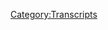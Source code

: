 {{DEFAULTSORT:
    #_TRANSCRIPT_0257:January 25, 2019
}}{{Transcript
    | title         = [[257: January 25, 2019]]
    | caption       = [https://knowledgefight.libsyn.com/knowledge-fight-january-25-2019 Listen to this episode on Libsyn]
    | episodeNumber = [[257: January 25, 2019|257]]
    | length        = 03:25:02
}}

{{MessageBox
    | header     = Warning: Bot Generated Content
    | text       = This transcript was automatically generated by transcription software and likely contains many mistakes and misattributions. Please check the audio for definitive quotes, attribution, and context.
    | image      = N3yvass4myg91.webp
    | imagewidth = 50px
    | id         = warning
}}

{{TranscriptBlock
    | name      = Unknown Speaker
    | timestamp = 00:00:00.000
    | text      = Andy in Kansas, you're on the air, thanks for holding.
}}

{{TranscriptBlock
    | name      = Unknown Speaker
    | timestamp = 00:00:04.000
    | text      = Hello Alex, I'm a first time caller, I'm a huge fan, I love your work.
}}

{{TranscriptBlock
    | name      = Unknown Speaker
    | timestamp = 00:00:07.200
    | text      = I love you.
}}

{{TranscriptBlock
    | name      = Unknown Speaker
    | timestamp = 00:00:07.700
    | text      = Hey everybody, welcome back to Knowledge Fight, I'm Dan.
}}

{{TranscriptBlock
    | name      = Unknown Speaker
    | timestamp = 00:00:09.800
    | text      = I'm Jordan.
}}

{{TranscriptBlock
    | name      = Unknown Speaker
    | timestamp = 00:00:10.300
    | text      = We're a couple dudes, like to sit around, drink novelty beverages, and talk a little bit about Alex Jones.
}}

{{TranscriptBlock
    | name      = Unknown Speaker
    | timestamp = 00:00:14.599
    | text      = Oh indeed we are, Dan.
}}

{{TranscriptBlock
    | name      = Unknown Speaker
    | timestamp = 00:00:16.100
    | text      = Yeah.
}}

{{TranscriptBlock
    | name      = Unknown Speaker
    | timestamp = 00:00:16.600
    | text      = Dan?
}}

{{TranscriptBlock
    | name      = Unknown Speaker
    | timestamp = 00:00:17.100
    | text      = Hi, yeah, Jordan.
}}

{{TranscriptBlock
    | name      = Unknown Speaker
    | timestamp = 00:00:18.699
    | text      = What was the last time you saw somebody do something truly, astonishingly excellent?
}}

{{TranscriptBlock
    | name      = Unknown Speaker
    | timestamp = 00:00:23.899
    | text      = I saw that gymnastics routine, that floor routine that was going around on Twitter.
}}

{{TranscriptBlock
    | name      = Unknown Speaker
    | timestamp = 00:00:30.800
    | text      = I don't remember the young lady's name, but that was outstandingly good.
}}

{{TranscriptBlock
    | name      = Unknown Speaker
    | timestamp = 00:00:35.700
    | text      = Was she the one that was like 13 years old?
}}

{{TranscriptBlock
    | name      = Unknown Speaker
    | timestamp = 00:00:37.700
    | text      = No, no.
}}

{{TranscriptBlock
    | name      = Unknown Speaker
    | timestamp = 00:00:38.200
    | text      = No, that's the ice skating lady.
}}

{{TranscriptBlock
    | name      = Unknown Speaker
    | timestamp = 00:00:39.700
    | text      = Yeah, I think she's in college, I think she goes to UCLA.
}}

{{TranscriptBlock
    | name      = Unknown Speaker
    | timestamp = 00:00:42.200
    | text      = I wish I knew more details about this, I'm not a big gymnastics guy, but it came up on my Twitter feed.
}}

{{TranscriptBlock
    | name      = Unknown Speaker
    | timestamp = 00:00:46.200
    | text      = I watched it, I was like, holy shit, it's insane that people's bodies can do that.
}}

{{TranscriptBlock
    | name      = Unknown Speaker
    | timestamp = 00:00:50.700
    | text      = Yeah.
}}

{{TranscriptBlock
    | name      = Unknown Speaker
    | timestamp = 00:00:51.200
    | text      = Then I guess, I mean, we're recording this on Sunday, but last night I watched NXT TakeOver Phoenix,
}}

{{TranscriptBlock
    | name      = Unknown Speaker
    | timestamp = 00:00:56.700
    | text      = and like watching Ricochet, the pro wrestler Ricochet...
}}

{{TranscriptBlock
    | name      = Unknown Speaker
    | timestamp = 00:00:59.700
    | text      = Is Phoenix okay?
}}

{{TranscriptBlock
    | name      = Unknown Speaker
    | timestamp = 00:01:00.899
    | text      = Phoenix is all right.
}}

{{TranscriptBlock
    | name      = Unknown Speaker
    | timestamp = 00:01:01.799
    | text      = They've been taken over, but they are all right, they survived.
}}

{{TranscriptBlock
    | name      = Unknown Speaker
    | timestamp = 00:01:04.500
    | text      = All right.
}}

{{TranscriptBlock
    | name      = Unknown Speaker
    | timestamp = 00:01:05.000
    | text      = There's a wrestler named Ricochet who can just do amazing flips.
}}

{{TranscriptBlock
    | name      = Unknown Speaker
    | timestamp = 00:01:09.299
    | text      = Like he could jump over stuff, the way he's able to land things.
}}

{{TranscriptBlock
    | name      = Unknown Speaker
    | timestamp = 00:01:13.799
    | text      = Like, you shouldn't be able to, your body shouldn't move like that.
}}

{{TranscriptBlock
    | name      = Unknown Speaker
    | timestamp = 00:01:16.200
    | text      = Yeah.
}}

{{TranscriptBlock
    | name      = Unknown Speaker
    | timestamp = 00:01:16.700
    | text      = Watching him is also really physically impressive.
}}

{{TranscriptBlock
    | name      = Unknown Speaker
    | timestamp = 00:01:19.700
    | text      = Nice.
}}

{{TranscriptBlock
    | name      = Unknown Speaker
    | timestamp = 00:01:20.500
    | text      = But look, dude, I want to answer this question more, but we don't have time.
}}

{{TranscriptBlock
    | name      = Unknown Speaker
    | timestamp = 00:01:23.299
    | text      = Oh, okay, I'm sorry.
}}

{{TranscriptBlock
    | name      = Unknown Speaker
    | timestamp = 00:01:24.500
    | text      = Today's a big show.
}}

{{TranscriptBlock
    | name      = Unknown Speaker
    | timestamp = 00:01:25.299
    | text      = Okay.
}}

{{TranscriptBlock
    | name      = Unknown Speaker
    | timestamp = 00:01:25.799
    | text      = We got a lot to go over, but everyone should know that this is a podcast running a lot about Alex Jones.
}}

{{TranscriptBlock
    | name      = Unknown Speaker
    | timestamp = 00:01:31.500
    | text      = I only know what you tell me about Alex Jones, and we're all going to talk very, very fast.
}}

{{TranscriptBlock
    | name      = Unknown Speaker
    | timestamp = 00:01:34.799
    | text      = We have big news to take care of, and of course everyone knows what that is already,
}}

{{TranscriptBlock
    | name      = Unknown Speaker
    | timestamp = 00:01:38.799
    | text      = and that is that I started playing Hyrule Warriors on the Switch.
}}

{{TranscriptBlock
    | name      = Unknown Speaker
    | timestamp = 00:01:41.599
    | text      = Yeah, yeah, yeah, you...
}}

{{TranscriptBlock
    | name      = Unknown Speaker
    | timestamp = 00:01:43.400
    | text      = Big news, everyone has been waiting for us to...
}}

{{TranscriptBlock
    | name      = Unknown Speaker
    | timestamp = 00:01:45.500
    | text      = Right, right, right, right.
}}

{{TranscriptBlock
    | name      = Unknown Speaker
    | timestamp = 00:01:46.299
    | text      = That's not it at all.
}}

{{TranscriptBlock
    | name      = Unknown Speaker
    | timestamp = 00:01:47.000
    | text      = Okay.
}}

{{TranscriptBlock
    | name      = Unknown Speaker
    | timestamp = 00:01:47.500
    | text      = Roger Stone got arrested on Friday, he got indicted, and, you know, people are clamoring for our take on it,
}}

{{TranscriptBlock
    | name      = Unknown Speaker
    | timestamp = 00:01:54.400
    | text      = and so we will get to that, and I'm excited too, but before we get to that,
}}

{{TranscriptBlock
    | name      = Unknown Speaker
    | timestamp = 00:01:58.000
    | text      = we need to give a shout out to a couple people who make this show possible.
}}

{{TranscriptBlock
    | name      = Unknown Speaker
    | timestamp = 00:02:01.400
    | text      = Nice.
}}

{{TranscriptBlock
    | name      = Unknown Speaker
    | timestamp = 00:02:01.900
    | text      = People who have joined up and are now policy wonks.
}}

{{TranscriptBlock
    | name      = Unknown Speaker
    | timestamp = 00:02:04.200
    | text      = First, I'd like to say thank you to Kerry.
}}

{{TranscriptBlock
    | name      = Unknown Speaker
    | timestamp = 00:02:06.599
    | text      = You are now a policy wonk.
}}

{{TranscriptBlock
    | name      = Unknown Speaker
    | timestamp = 00:02:08.599
    | text      = I'm a policy wonk.
}}

{{TranscriptBlock
    | name      = Unknown Speaker
    | timestamp = 00:02:09.699
    | text      = Thank you, Kerry.
}}

{{TranscriptBlock
    | name      = Unknown Speaker
    | timestamp = 00:02:10.400
    | text      = Hi, Kerry.
}}

{{TranscriptBlock
    | name      = Unknown Speaker
    | timestamp = 00:02:11.400
    | text      = Next, Nikita, thank you so much.
}}

{{TranscriptBlock
    | name      = Unknown Speaker
    | timestamp = 00:02:13.599
    | text      = You are now a policy wonk.
}}

{{TranscriptBlock
    | name      = Unknown Speaker
    | timestamp = 00:02:15.199
    | text      = I'm a policy wonk.
}}

{{TranscriptBlock
    | name      = Unknown Speaker
    | timestamp = 00:02:16.199
    | text      = Thank you.
}}

{{TranscriptBlock
    | name      = Unknown Speaker
    | timestamp = 00:02:16.699
    | text      = Thank you very much, La Femme Nikita.
}}

{{TranscriptBlock
    | name      = Unknown Speaker
    | timestamp = 00:02:19.000
    | text      = I'm sure they get that a lot.
}}

{{TranscriptBlock
    | name      = Unknown Speaker
    | timestamp = 00:02:20.500
    | text      = You probably don't appreciate our hacky humor.
}}

{{TranscriptBlock
    | name      = Unknown Speaker
    | timestamp = 00:02:22.500
    | text      = Nope.
}}

{{TranscriptBlock
    | name      = Unknown Speaker
    | timestamp = 00:02:23.000
    | text      = Next.
}}

{{TranscriptBlock
    | name      = Unknown Speaker
    | timestamp = 00:02:23.500
    | text      = Terrible.
}}

{{TranscriptBlock
    | name      = Unknown Speaker
    | timestamp = 00:02:24.000
    | text      = I'd like to say thank you to Brent.
}}

{{TranscriptBlock
    | name      = Unknown Speaker
    | timestamp = 00:02:25.300
    | text      = You are now a policy wonk.
}}

{{TranscriptBlock
    | name      = Unknown Speaker
    | timestamp = 00:02:26.900
    | text      = I'm a policy wonk.
}}

{{TranscriptBlock
    | name      = Unknown Speaker
    | timestamp = 00:02:28.000
    | text      = Thank you, Brent.
}}

{{TranscriptBlock
    | name      = Unknown Speaker
    | timestamp = 00:02:28.500
    | text      = Thank you very much, Brent.
}}

{{TranscriptBlock
    | name      = Unknown Speaker
    | timestamp = 00:02:29.500
    | text      = And then finally, I'd like to say thank you to Fred Koch's racist ghost.
}}

{{TranscriptBlock
    | name      = Unknown Speaker
    | timestamp = 00:02:33.300
    | text      = You are now a policy wonk.
}}

{{TranscriptBlock
    | name      = Unknown Speaker
    | timestamp = 00:02:35.099
    | text      = I'm a policy wonk.
}}

{{TranscriptBlock
    | name      = Unknown Speaker
    | timestamp = 00:02:36.300
    | text      = Thank you, Fred Koch's racist ghost.
}}

{{TranscriptBlock
    | name      = Unknown Speaker
    | timestamp = 00:02:37.800
    | text      = Yeah, I don't know if I'm thankful.
}}

{{TranscriptBlock
    | name      = Unknown Speaker
    | timestamp = 00:02:41.000
    | text      = Hey, maybe he wants to make good, you know?
}}

{{TranscriptBlock
    | name      = Unknown Speaker
    | timestamp = 00:02:43.099
    | text      = Oh, that's true.
}}

{{TranscriptBlock
    | name      = Unknown Speaker
    | timestamp = 00:02:43.699
    | text      = Maybe it's one of those trying to get to the good place.
}}

{{TranscriptBlock
    | name      = Unknown Speaker
    | timestamp = 00:02:47.400
    | text      = This could be a Christmas carol kind of situation.
}}

{{TranscriptBlock
    | name      = Unknown Speaker
    | timestamp = 00:02:49.400
    | text      = Exactly.
}}

{{TranscriptBlock
    | name      = Unknown Speaker
    | timestamp = 00:02:49.900
    | text      = Exactly.
}}

{{TranscriptBlock
    | name      = Unknown Speaker
    | timestamp = 00:02:50.400
    | text      = He's Marley.
}}

{{TranscriptBlock
    | name      = Unknown Speaker
    | timestamp = 00:02:50.900
    | text      = He's Marley.
}}

{{TranscriptBlock
    | name      = Unknown Speaker
    | timestamp = 00:02:51.699
    | text      = Yeah, something like that.
}}

{{TranscriptBlock
    | name      = Unknown Speaker
    | timestamp = 00:02:52.699
    | text      = So he gives a couple bucks our way, and we appreciate it.
}}

{{TranscriptBlock
    | name      = Unknown Speaker
    | timestamp = 00:02:54.699
    | text      = Thank you very much.
}}

{{TranscriptBlock
    | name      = Unknown Speaker
    | timestamp = 00:02:55.699
    | text      = If you are a founding member of the John Birch Society's ghost, or just anybody else, and
}}

{{TranscriptBlock
    | name      = Unknown Speaker
    | timestamp = 00:03:00.900
    | text      = you'd like to support our show, you can do that by going to...
}}

{{TranscriptBlock
    | name      = Unknown Speaker
    | timestamp = 00:03:03.699
    | text      = That's a very narrow group.
}}

{{TranscriptBlock
    | name      = Unknown Speaker
    | timestamp = 00:03:05.199
    | text      = Well, not the everybody else part.
}}

{{TranscriptBlock
    | name      = Unknown Speaker
    | timestamp = 00:03:07.699
    | text      = You can do that by going to our website, knowledgefight.com, clicking that button.
}}

{{TranscriptBlock
    | name      = Unknown Speaker
    | timestamp = 00:03:11.000
    | text      = It says support the show.
}}

{{TranscriptBlock
    | name      = Unknown Speaker
    | timestamp = 00:03:11.900
    | text      = We would appreciate it.
}}

{{TranscriptBlock
    | name      = Unknown Speaker
    | timestamp = 00:03:12.599
    | text      = Please do.
}}

{{TranscriptBlock
    | name      = Unknown Speaker
    | timestamp = 00:03:13.400
    | text      = Now, Jordan, today, like I said, Roger Stone got indicted, and he's in trouble.
}}

{{TranscriptBlock
    | name      = Unknown Speaker
    | timestamp = 00:03:22.199
    | text      = And here's the problem with being Roger Stone.
}}

{{TranscriptBlock
    | name      = Unknown Speaker
    | timestamp = 00:03:25.199
    | text      = His primary brand is basically being a dick, so no one's really going to go soft on him.
}}

{{TranscriptBlock
    | name      = Unknown Speaker
    | timestamp = 00:03:32.199
    | text      = And at the same time, two of the things that he's most famous for are the movie Get Me
}}

{{TranscriptBlock
    | name      = Unknown Speaker
    | timestamp = 00:03:36.500
    | text      = Roger Stone and saying that John Podesta's time in the barrel is coming prior to the
}}

{{TranscriptBlock
    | name      = Unknown Speaker
    | timestamp = 00:03:42.500
    | text      = John Podesta emails being leaked.
}}

{{TranscriptBlock
    | name      = Unknown Speaker
    | timestamp = 00:03:44.400
    | text      = So, those two things are things that are so fucking easy for people to make jokes and
}}

{{TranscriptBlock
    | name      = Unknown Speaker
    | timestamp = 00:03:48.900
    | text      = headlines about.
}}

{{TranscriptBlock
    | name      = Unknown Speaker
    | timestamp = 00:03:50.099
    | text      = It's just a sea of people doing like, Mueller said, Get Me Roger Stone.
}}

{{TranscriptBlock
    | name      = Unknown Speaker
    | timestamp = 00:03:53.900
    | text      = Oh, no.
}}

{{TranscriptBlock
    | name      = Unknown Speaker
    | timestamp = 00:03:54.900
    | text      = Or even John Podesta said, It's now Roger Stone's time in the barrel.
}}

{{TranscriptBlock
    | name      = Unknown Speaker
    | timestamp = 00:03:58.500
    | text      = Oh, man, that's like us saying La Femme Nikita.
}}

{{TranscriptBlock
    | name      = Unknown Speaker
    | timestamp = 00:04:00.699
    | text      = That's terrible.
}}

{{TranscriptBlock
    | name      = Unknown Speaker
    | timestamp = 00:04:01.699
    | text      = It is hacky on a level.
}}

{{TranscriptBlock
    | name      = Unknown Speaker
    | timestamp = 00:04:02.699
    | text      = Yeah.
}}

{{TranscriptBlock
    | name      = Unknown Speaker
    | timestamp = 00:04:03.699
    | text      = But in a way, Roger brought it on himself.
}}

{{TranscriptBlock
    | name      = Unknown Speaker
    | timestamp = 00:04:05.300
    | text      = By having this kind of brand and this career that's so attacky, tacky and attacky, he ends
}}

{{TranscriptBlock
    | name      = Unknown Speaker
    | timestamp = 00:04:12.400
    | text      = up becoming the recipient of it once the tables are turned a little bit.
}}

{{TranscriptBlock
    | name      = Unknown Speaker
    | timestamp = 00:04:19.100
    | text      = On one level, I wish people would be a little more creative, but on another level, I kind
}}

{{TranscriptBlock
    | name      = Unknown Speaker
    | timestamp = 00:04:22.540
    | text      = of enjoy it.
}}

{{TranscriptBlock
    | name      = Unknown Speaker
    | timestamp = 00:04:23.540
    | text      = I appreciate it.
}}

{{TranscriptBlock
    | name      = Unknown Speaker
    | timestamp = 00:04:24.540
    | text      = Me too.
}}

{{TranscriptBlock
    | name      = Unknown Speaker
    | timestamp = 00:04:25.540
    | text      = Yeah.
}}

{{TranscriptBlock
    | name      = Unknown Speaker
    | timestamp = 00:04:26.540
    | text      = He has to just be thinking like, why is everybody being so mean to me?
}}

{{TranscriptBlock
    | name      = Unknown Speaker
    | timestamp = 00:04:29.899
    | text      = Because he's a complete and total psychopath.
}}

{{TranscriptBlock
    | name      = Unknown Speaker
    | timestamp = 00:04:32.139
    | text      = I think I'm a nice guy.
}}

{{TranscriptBlock
    | name      = Unknown Speaker
    | timestamp = 00:04:33.899
    | text      = Yeah.
}}

{{TranscriptBlock
    | name      = Unknown Speaker
    | timestamp = 00:04:34.899
    | text      = I'm just a dude trying to get by, man.
}}

{{TranscriptBlock
    | name      = Unknown Speaker
    | timestamp = 00:04:37.100
    | text      = Right.
}}

{{TranscriptBlock
    | name      = Unknown Speaker
    | timestamp = 00:04:38.100
    | text      = It's like, you know what?
}}

{{TranscriptBlock
    | name      = Unknown Speaker
    | timestamp = 00:04:39.100
    | text      = I can't even make a 40-year career out of fucking people over without eventually having
}}

{{TranscriptBlock
    | name      = Unknown Speaker
    | timestamp = 00:04:43.699
    | text      = to deal with karma.
}}

{{TranscriptBlock
    | name      = Unknown Speaker
    | timestamp = 00:04:45.100
    | text      = That's bullshit.
}}

{{TranscriptBlock
    | name      = Unknown Speaker
    | timestamp = 00:04:46.100
    | text      = It's nonsense in a globalist plot for sure.
}}

{{TranscriptBlock
    | name      = Unknown Speaker
    | timestamp = 00:04:48.139
    | text      = For sure.
}}

{{TranscriptBlock
    | name      = Unknown Speaker
    | timestamp = 00:04:49.139
    | text      = So I don't know how basic to get with this information, but I guess I should probably
}}

{{TranscriptBlock
    | name      = Unknown Speaker
    | timestamp = 00:04:54.819
    | text      = just assume that everybody doesn't know anything.
}}

{{TranscriptBlock
    | name      = Unknown Speaker
    | timestamp = 00:04:57.779
    | text      = Today we're going to be going over Friday's episode of Alex Jones' show, what would that
}}

{{TranscriptBlock
    | name      = Unknown Speaker
    | timestamp = 00:05:02.899
    | text      = have been?
}}

{{TranscriptBlock
    | name      = Unknown Speaker
    | timestamp = 00:05:03.899
    | text      = The 25th, I guess?
}}

{{TranscriptBlock
    | name      = Unknown Speaker
    | timestamp = 00:05:04.899
    | text      = Yeah.
}}

{{TranscriptBlock
    | name      = Unknown Speaker
    | timestamp = 00:05:05.899
    | text      = The January 25th, 2019.
}}

{{TranscriptBlock
    | name      = Unknown Speaker
    | timestamp = 00:05:09.019
    | text      = And it's in the immediate aftermath of Roger getting arrested and posting bail.
}}

{{TranscriptBlock
    | name      = Unknown Speaker
    | timestamp = 00:05:13.740
    | text      = He got arrested at like six in the morning, I believe, was the exact time.
}}

{{TranscriptBlock
    | name      = Unknown Speaker
    | timestamp = 00:05:18.699
    | text      = FBI agents swatted his house, which I think is a good idea.
}}

{{TranscriptBlock
    | name      = Unknown Speaker
    | timestamp = 00:05:22.860
    | text      = I think that based on the things that he's up to and the context that he has, I would
}}

{{TranscriptBlock
    | name      = Unknown Speaker
    | timestamp = 00:05:26.779
    | text      = consider him a flight risk for sure.
}}

{{TranscriptBlock
    | name      = Unknown Speaker
    | timestamp = 00:05:28.899
    | text      = You're going to want to surprise him.
}}

{{TranscriptBlock
    | name      = Unknown Speaker
    | timestamp = 00:05:31.139
    | text      = Not because of danger, not like he's going to get a shootout going or something like
}}

{{TranscriptBlock
    | name      = Unknown Speaker
    | timestamp = 00:05:34.420
    | text      = that, but I wouldn't take any chances.
}}

{{TranscriptBlock
    | name      = Unknown Speaker
    | timestamp = 00:05:37.220
    | text      = So they swat-teamed his house in the morning, took him away and arrested him.
}}

{{TranscriptBlock
    | name      = Unknown Speaker
    | timestamp = 00:05:42.899
    | text      = Pretty soon after that, him and his lawyers were able to negotiate a bail and he posted
}}

{{TranscriptBlock
    | name      = Unknown Speaker
    | timestamp = 00:05:47.819
    | text      = a $250,000 bond and he is now free to go to New York and Florida.
}}

{{TranscriptBlock
    | name      = Unknown Speaker
    | timestamp = 00:05:55.819
    | text      = I believe those are the two places he's allowed to travel between.
}}

{{TranscriptBlock
    | name      = Unknown Speaker
    | timestamp = 00:05:58.019
    | text      = New York, D.C. and Florida, I believe.
}}

{{TranscriptBlock
    | name      = Unknown Speaker
    | timestamp = 00:06:00.100
    | text      = That's correct.
}}

{{TranscriptBlock
    | name      = Unknown Speaker
    | timestamp = 00:06:01.100
    | text      = Yes.
}}

{{TranscriptBlock
    | name      = Unknown Speaker
    | timestamp = 00:06:02.100
    | text      = But Austin, not on that list.
}}

{{TranscriptBlock
    | name      = Unknown Speaker
    | timestamp = 00:06:03.100
    | text      = Not on the list.
}}

{{TranscriptBlock
    | name      = Unknown Speaker
    | timestamp = 00:06:04.100
    | text      = He could have got Austin on that list and he didn't.
}}

{{TranscriptBlock
    | name      = Unknown Speaker
    | timestamp = 00:06:05.600
    | text      = And I think that tells you something.
}}

{{TranscriptBlock
    | name      = Unknown Speaker
    | timestamp = 00:06:06.600
    | text      = Do you think he could have gotten Austin on that list?
}}

{{TranscriptBlock
    | name      = Unknown Speaker
    | timestamp = 00:06:08.620
    | text      = Yeah, absolutely.
}}

{{TranscriptBlock
    | name      = Unknown Speaker
    | timestamp = 00:06:09.620
    | text      = He works for fucking Infowars.
}}

{{TranscriptBlock
    | name      = Unknown Speaker
    | timestamp = 00:06:10.620
    | text      = Too close.
}}

{{TranscriptBlock
    | name      = Unknown Speaker
    | timestamp = 00:06:11.620
    | text      = Too close to the border.
}}

{{TranscriptBlock
    | name      = Unknown Speaker
    | timestamp = 00:06:12.620
    | text      = No, that's for work.
}}

{{TranscriptBlock
    | name      = Unknown Speaker
    | timestamp = 00:06:13.620
    | text      = I mean, if you make that argument, then D.C. or New York should be too close to Canada.
}}

{{TranscriptBlock
    | name      = Unknown Speaker
    | timestamp = 00:06:17.660
    | text      = I think Florida is too close to Cuba.
}}

{{TranscriptBlock
    | name      = Unknown Speaker
    | timestamp = 00:06:19.819
    | text      = Sure.
}}

{{TranscriptBlock
    | name      = Unknown Speaker
    | timestamp = 00:06:20.819
    | text      = Any of these arguments could hold water.
}}

{{TranscriptBlock
    | name      = Unknown Speaker
    | timestamp = 00:06:22.139
    | text      = If Roger Stone wanted to, he could have gotten Austin on that list.
}}

{{TranscriptBlock
    | name      = Unknown Speaker
    | timestamp = 00:06:24.660
    | text      = He didn't.
}}

{{TranscriptBlock
    | name      = Unknown Speaker
    | timestamp = 00:06:25.660
    | text      = And I think that's partially because I have a large theory about all this.
}}

{{TranscriptBlock
    | name      = Unknown Speaker
    | timestamp = 00:06:30.459
    | text      = And I think that Roger, in many ways, now that he's actually been indicted, realizes
}}

{{TranscriptBlock
    | name      = Unknown Speaker
    | timestamp = 00:06:36.699
    | text      = Alex can't really help him outside of tricking his listeners into giving him money.
}}

{{TranscriptBlock
    | name      = Unknown Speaker
    | timestamp = 00:06:41.600
    | text      = That's the only thing Alex can help him with.
}}

{{TranscriptBlock
    | name      = Unknown Speaker
    | timestamp = 00:06:43.519
    | text      = His problems are much bigger than Alex can help with now.
}}

{{TranscriptBlock
    | name      = Unknown Speaker
    | timestamp = 00:06:46.660
    | text      = And so it's not a priority for him.
}}

{{TranscriptBlock
    | name      = Unknown Speaker
    | timestamp = 00:06:48.819
    | text      = I don't think it...
}}

{{TranscriptBlock
    | name      = Unknown Speaker
    | timestamp = 00:06:49.819
    | text      = Yeah, I mean...
}}

{{TranscriptBlock
    | name      = Unknown Speaker
    | timestamp = 00:06:50.819
    | text      = I think that it's just like he's going to use the Infowars army or whatever for whatever
}}

{{TranscriptBlock
    | name      = Unknown Speaker
    | timestamp = 00:06:54.839
    | text      = they're worth, but he's not going to be like, he's not going to be Roger Stone anymore.
}}

{{TranscriptBlock
    | name      = Unknown Speaker
    | timestamp = 00:06:59.180
    | text      = No.
}}

{{TranscriptBlock
    | name      = Unknown Speaker
    | timestamp = 00:07:00.180
    | text      = He's not going into work at Infowars and being like, and here's why I'm not... because it's
}}

{{TranscriptBlock
    | name      = Unknown Speaker
    | timestamp = 00:07:05.660
    | text      = just going to get really boring really fast.
}}

{{TranscriptBlock
    | name      = Unknown Speaker
    | timestamp = 00:07:07.819
    | text      = And nobody gives a shit about his take on other shit.
}}

{{TranscriptBlock
    | name      = Unknown Speaker
    | timestamp = 00:07:10.579
    | text      = And he'll direct his attention on places where Trump actually is listening to, like Tucker
}}

{{TranscriptBlock
    | name      = Unknown Speaker
    | timestamp = 00:07:15.459
    | text      = Carlson and maybe going on Fox and Friends.
}}

{{TranscriptBlock
    | name      = Unknown Speaker
    | timestamp = 00:07:18.819
    | text      = He'll do that instead of helping Alex rile up the troops for their imaginary apocalyptic
}}

{{TranscriptBlock
    | name      = Unknown Speaker
    | timestamp = 00:07:24.060
    | text      = battle that's never coming.
}}

{{TranscriptBlock
    | name      = Unknown Speaker
    | timestamp = 00:07:25.860
    | text      = I assume he goes out every night into the forest as well and screams, pardon me!
}}

{{TranscriptBlock
    | name      = Unknown Speaker
    | timestamp = 00:07:31.180
    | text      = There is a great moment in his press conference that he gave.
}}

{{TranscriptBlock
    | name      = Unknown Speaker
    | timestamp = 00:07:35.540
    | text      = We're not going to play a clip of it, but an interviewer asks, have you had any conversations
}}

{{TranscriptBlock
    | name      = Unknown Speaker
    | timestamp = 00:07:42.740
    | text      = with Trump about being pardoned?
}}

{{TranscriptBlock
    | name      = Unknown Speaker
    | timestamp = 00:07:44.160
    | text      = And Roger's response is, pardon me?
}}

{{TranscriptBlock
    | name      = Unknown Speaker
    | timestamp = 00:07:46.779
    | text      = I don't think he was trying to be funny, but it's hilarious.
}}

{{TranscriptBlock
    | name      = Unknown Speaker
    | timestamp = 00:07:49.819
    | text      = That's pretty great.
}}

{{TranscriptBlock
    | name      = Unknown Speaker
    | timestamp = 00:07:50.819
    | text      = Yeah.
}}

{{TranscriptBlock
    | name      = Unknown Speaker
    | timestamp = 00:07:51.819
    | text      = Yeah.
}}

{{TranscriptBlock
    | name      = Unknown Speaker
    | timestamp = 00:07:52.819
    | text      = So Jordan, here we go.
}}

{{TranscriptBlock
    | name      = Unknown Speaker
    | timestamp = 00:07:53.819
    | text      = Let's jump into this and we'll get through it the best we can.
}}

{{TranscriptBlock
    | name      = Unknown Speaker
    | timestamp = 00:07:59.959
    | text      = We're going to be going over this indictment here bit by bit as we go through the episode,
}}

{{TranscriptBlock
    | name      = Unknown Speaker
    | timestamp = 00:08:03.540
    | text      = but I'd like to lay some of it out for the listeners here who haven't read it.
}}

{{TranscriptBlock
    | name      = Unknown Speaker
    | timestamp = 00:08:07.459
    | text      = For someone like me, it seems unthinkable that someone wouldn't immediately go out and
}}

{{TranscriptBlock
    | name      = Unknown Speaker
    | timestamp = 00:08:10.899
    | text      = read that indictment, but I also accept that I'm a weirdo.
}}

{{TranscriptBlock
    | name      = Unknown Speaker
    | timestamp = 00:08:13.980
    | text      = So Mueller handed down a six-count indictment against Roger Stone on Friday.
}}

{{TranscriptBlock
    | name      = Unknown Speaker
    | timestamp = 00:08:18.300
    | text      = Counts two through six are all lies that Roger told the House Intelligence Committee, and
}}

{{TranscriptBlock
    | name      = Unknown Speaker
    | timestamp = 00:08:22.939
    | text      = that one is an obstruction charge regarding some threatening messages that Roger sent
}}

{{TranscriptBlock
    | name      = Unknown Speaker
    | timestamp = 00:08:27.459
    | text      = to Randy Credico, his supposed intermediary with Julian Assange and WikiLeaks.
}}

{{TranscriptBlock
    | name      = Unknown Speaker
    | timestamp = 00:08:32.659
    | text      = Reading over this indictment, one gets a very strong sense that Roger is completely fucked.
}}

{{TranscriptBlock
    | name      = Unknown Speaker
    | timestamp = 00:08:37.899
    | text      = The obstruction charge could carry a 20-year sentence, and each charge of lying to Congress
}}

{{TranscriptBlock
    | name      = Unknown Speaker
    | timestamp = 00:08:41.539
    | text      = could be up to five years.
}}

{{TranscriptBlock
    | name      = Unknown Speaker
    | timestamp = 00:08:43.200
    | text      = But I don't mean that Roger's fucked because that's a total of 50 years he could be looking
}}

{{TranscriptBlock
    | name      = Unknown Speaker
    | timestamp = 00:08:46.940
    | text      = at, which is life for him.
}}

{{TranscriptBlock
    | name      = Unknown Speaker
    | timestamp = 00:08:48.779
    | text      = I mean he's fucked because of the information that's laid out in the document, and more
}}

{{TranscriptBlock
    | name      = Unknown Speaker
    | timestamp = 00:08:52.700
    | text      = importantly, the information that is conspicuous in its absence.
}}

{{TranscriptBlock
    | name      = Unknown Speaker
    | timestamp = 00:08:56.860
    | text      = The text messages and emails that are referenced are mostly, but not all, correspondences that
}}

{{TranscriptBlock
    | name      = Unknown Speaker
    | timestamp = 00:09:01.419
    | text      = had already come to light in some manner or another.
}}

{{TranscriptBlock
    | name      = Unknown Speaker
    | timestamp = 00:09:04.480
    | text      = Some are messages that came out when Jerome Corsi got in trouble like a month or two ago,
}}

{{TranscriptBlock
    | name      = Unknown Speaker
    | timestamp = 00:09:08.700
    | text      = about a month ago.
}}

{{TranscriptBlock
    | name      = Unknown Speaker
    | timestamp = 00:09:10.139
    | text      = Some were reported on back in mid-2018 when Randy Credico met with investigators.
}}

{{TranscriptBlock
    | name      = Unknown Speaker
    | timestamp = 00:09:15.200
    | text      = But there are a few pieces of information in the indictment that bring it all together
}}

{{TranscriptBlock
    | name      = Unknown Speaker
    | timestamp = 00:09:18.740
    | text      = and clearly demonstrate that Roger Stone intentionally misled the House Intel Committee and gives
}}

{{TranscriptBlock
    | name      = Unknown Speaker
    | timestamp = 00:09:23.740
    | text      = a strong indication as to why.
}}

{{TranscriptBlock
    | name      = Unknown Speaker
    | timestamp = 00:09:26.340
    | text      = There's no fat in that document, which I think is an interesting point.
}}

{{TranscriptBlock
    | name      = Unknown Speaker
    | timestamp = 00:09:30.460
    | text      = Mueller clearly has so many more emails and texts than the ones referenced in this document.
}}

{{TranscriptBlock
    | name      = Unknown Speaker
    | timestamp = 00:09:35.299
    | text      = And if I were a gambling man, I would bet that the reason that the indictment looks
}}

{{TranscriptBlock
    | name      = Unknown Speaker
    | timestamp = 00:09:38.419
    | text      = the way it does is because what is in there is enough for Roger Stone to be charged with
}}

{{TranscriptBlock
    | name      = Unknown Speaker
    | timestamp = 00:09:43.399
    | text      = a crime.
}}

{{TranscriptBlock
    | name      = Unknown Speaker
    | timestamp = 00:09:44.399
    | text      = And some of the other correspondences may contain information related to other crimes,
}}

{{TranscriptBlock
    | name      = Unknown Speaker
    | timestamp = 00:09:48.899
    | text      = particularly the correspondences between Roger and Jerome Corsi.
}}

{{TranscriptBlock
    | name      = Unknown Speaker
    | timestamp = 00:09:53.059
    | text      = I could be wrong, but that's my hunch.
}}

{{TranscriptBlock
    | name      = Unknown Speaker
    | timestamp = 00:09:55.100
    | text      = Either way, Roger is fucked because this indictment lays out a really open and shut case that
}}

{{TranscriptBlock
    | name      = Unknown Speaker
    | timestamp = 00:10:00.100
    | text      = Roger is super guilty of the crimes he's accused of.
}}

{{TranscriptBlock
    | name      = Unknown Speaker
    | timestamp = 00:10:04.220
    | text      = Another way he's fucked is that he's essentially been thrust into a prisoner's dilemma with
}}

{{TranscriptBlock
    | name      = Unknown Speaker
    | timestamp = 00:10:08.000
    | text      = Paul Manafort.
}}

{{TranscriptBlock
    | name      = Unknown Speaker
    | timestamp = 00:10:09.419
    | text      = The two of them know a lot of dirt on each other and are both really bad people.
}}

{{TranscriptBlock
    | name      = Unknown Speaker
    | timestamp = 00:10:13.500
    | text      = So now that they've both been indicted, each of them knows that the other is a threat.
}}

{{TranscriptBlock
    | name      = Unknown Speaker
    | timestamp = 00:10:17.419
    | text      = Typically, you never want to be in a prisoner's dilemma with someone who you know is untrustworthy.
}}

{{TranscriptBlock
    | name      = Unknown Speaker
    | timestamp = 00:10:22.139
    | text      = And there are few people...
}}

{{TranscriptBlock
    | name      = Unknown Speaker
    | timestamp = 00:10:23.139
    | text      = Which one?
}}

{{TranscriptBlock
    | name      = Unknown Speaker
    | timestamp = 00:10:24.139
    | text      = There are few people in town who are less trustworthy than Paul Manafort and Roger Stone.
}}

{{TranscriptBlock
    | name      = Unknown Speaker
    | timestamp = 00:10:30.340
    | text      = So that's sort of just a broad glimpse of what's going on.
}}

{{TranscriptBlock
    | name      = Unknown Speaker
    | timestamp = 00:10:34.620
    | text      = And now, in order to discuss this indictment within its proper context, I need to give
}}

{{TranscriptBlock
    | name      = Unknown Speaker
    | timestamp = 00:10:39.019
    | text      = you and the listeners a little backstory to flesh out some of these aspects of the story
}}

{{TranscriptBlock
    | name      = Unknown Speaker
    | timestamp = 00:10:46.340
    | text      = that other non-InfoWars-focused outlets might have missed.
}}

{{TranscriptBlock
    | name      = Unknown Speaker
    | timestamp = 00:10:50.860
    | text      = So Alex Jones isn't the only person in our story who has a radio show, or more accurately,
}}

{{TranscriptBlock
    | name      = Unknown Speaker
    | timestamp = 00:10:56.139
    | text      = had a radio show.
}}

{{TranscriptBlock
    | name      = Unknown Speaker
    | timestamp = 00:10:57.500
    | text      = On August 15th, 2016, Genesis Communications Network distributed a press release heralding
}}

{{TranscriptBlock
    | name      = Unknown Speaker
    | timestamp = 00:11:02.120
    | text      = the launch of The Stone Cold Truth, a two-hour show hosted by Roger Stone every Saturday.
}}

{{TranscriptBlock
    | name      = Unknown Speaker
    | timestamp = 00:11:07.740
    | text      = The show is short-lived on GCN, which isn't suspicious at all.
}}

{{TranscriptBlock
    | name      = Unknown Speaker
    | timestamp = 00:11:10.620
    | text      = I say slightly facetiously.
}}

{{TranscriptBlock
    | name      = Unknown Speaker
    | timestamp = 00:11:12.580
    | text      = Ironically, his time slot is now filled by World Crisis Radio, hosted by Webster Tarpley,
}}

{{TranscriptBlock
    | name      = Unknown Speaker
    | timestamp = 00:11:17.539
    | text      = the former InfoWars guest who turned on Alex in early 2016 when he realized that Trump
}}

{{TranscriptBlock
    | name      = Unknown Speaker
    | timestamp = 00:11:21.820
    | text      = was an aspiring fascist.
}}

{{TranscriptBlock
    | name      = Unknown Speaker
    | timestamp = 00:11:23.940
    | text      = Very bizarrely, the co-host of Roger Stone's show, The Stone Cold Truth, is a comedian
}}

{{TranscriptBlock
    | name      = Unknown Speaker
    | timestamp = 00:11:28.419
    | text      = named Travis Irvine, who I have definitely hung out with multiple times.
}}

{{TranscriptBlock
    | name      = Unknown Speaker
    | timestamp = 00:11:32.340
    | text      = I've done shows with Travis, I've booked him on my shows when he visited town, and at no
}}

{{TranscriptBlock
    | name      = Unknown Speaker
    | timestamp = 00:11:36.279
    | text      = point could I have possibly imagined that he would end up being the co-host of a Roger
}}

{{TranscriptBlock
    | name      = Unknown Speaker
    | timestamp = 00:11:39.960
    | text      = Stone radio show.
}}

{{TranscriptBlock
    | name      = Unknown Speaker
    | timestamp = 00:11:41.100
    | text      = Yeah, I know Travis.
}}

{{TranscriptBlock
    | name      = Unknown Speaker
    | timestamp = 00:11:42.500
    | text      = Point is, this world is very weird.
}}

{{TranscriptBlock
    | name      = Unknown Speaker
    | timestamp = 00:11:44.259
    | text      = This is weird!
}}

{{TranscriptBlock
    | name      = Unknown Speaker
    | timestamp = 00:11:45.259
    | text      = Yeah, he's, I know that he was a libertarian dude and he ran for mayor of his town.
}}

{{TranscriptBlock
    | name      = Unknown Speaker
    | timestamp = 00:11:50.220
    | text      = I knew that, but I couldn't have imagined he was this far.
}}

{{TranscriptBlock
    | name      = Unknown Speaker
    | timestamp = 00:11:53.539
    | text      = The idea of teaming up with Roger Stone for a radio show is pretty crazy.
}}

{{TranscriptBlock
    | name      = Unknown Speaker
    | timestamp = 00:11:57.299
    | text      = Now, hold on.
}}

{{TranscriptBlock
    | name      = Unknown Speaker
    | timestamp = 00:11:58.960
    | text      = If somebody gave me that offer, I would really have to think about it hard, because that's
}}

{{TranscriptBlock
    | name      = Unknown Speaker
    | timestamp = 00:12:04.139
    | text      = fucking hilarious.
}}

{{TranscriptBlock
    | name      = Unknown Speaker
    | timestamp = 00:12:05.139
    | text      = It is pretty wild.
}}

{{TranscriptBlock
    | name      = Unknown Speaker
    | timestamp = 00:12:06.139
    | text      = Every day, I would wake up and be like, I'm working with Roger Stone on a fucking radio?
}}

{{TranscriptBlock
    | name      = Unknown Speaker
    | timestamp = 00:12:11.899
    | text      = This is stupid!
}}

{{TranscriptBlock
    | name      = Unknown Speaker
    | timestamp = 00:12:12.899
    | text      = Right.
}}

{{TranscriptBlock
    | name      = Unknown Speaker
    | timestamp = 00:12:13.899
    | text      = Yeah.
}}

{{TranscriptBlock
    | name      = Unknown Speaker
    | timestamp = 00:12:14.899
    | text      = So the, I agree with you, but also you've got to consider the idea that you might end
}}

{{TranscriptBlock
    | name      = Unknown Speaker
    | timestamp = 00:12:17.659
    | text      = up complicit in something you don't realize you're getting involved in.
}}

{{TranscriptBlock
    | name      = Unknown Speaker
    | timestamp = 00:12:20.299
    | text      = Yeah, yeah, yeah.
}}

{{TranscriptBlock
    | name      = Unknown Speaker
    | timestamp = 00:12:21.299
    | text      = You might, anytime you agree to a project with Roger Stone, you know it comes with the
}}

{{TranscriptBlock
    | name      = Unknown Speaker
    | timestamp = 00:12:24.860
    | text      = possibility of a subpoena.
}}

{{TranscriptBlock
    | name      = Unknown Speaker
    | timestamp = 00:12:26.059
    | text      = Yeah.
}}

{{TranscriptBlock
    | name      = Unknown Speaker
    | timestamp = 00:12:27.059
    | text      = So you gotta, you gotta weigh that in your calculus.
}}

{{TranscriptBlock
    | name      = Unknown Speaker
    | timestamp = 00:12:30.080
    | text      = So either way, I don't, I don't know.
}}

{{TranscriptBlock
    | name      = Unknown Speaker
    | timestamp = 00:12:31.940
    | text      = I've listened to a number of his episodes of the show, and I, I know that Travis is
}}

{{TranscriptBlock
    | name      = Unknown Speaker
    | timestamp = 00:12:37.460
    | text      = involved with Roger Stone, but in terms of the show, it really seems like Roger just
}}

{{TranscriptBlock
    | name      = Unknown Speaker
    | timestamp = 00:12:42.059
    | text      = has him there to use as sort of a millennial stooge kind of thing.
}}

{{TranscriptBlock
    | name      = Unknown Speaker
    | timestamp = 00:12:46.340
    | text      = I don't, I don't know.
}}

{{TranscriptBlock
    | name      = Unknown Speaker
    | timestamp = 00:12:47.340
    | text      = I don't want to assume what their relationship actually is or anything like that, but it's
}}

{{TranscriptBlock
    | name      = Unknown Speaker
    | timestamp = 00:12:51.320
    | text      = really fucked up.
}}

{{TranscriptBlock
    | name      = Unknown Speaker
    | timestamp = 00:12:52.320
    | text      = I think he's a really nice guy in the times that I've met him.
}}

{{TranscriptBlock
    | name      = Unknown Speaker
    | timestamp = 00:12:55.059
    | text      = That's weird.
}}

{{TranscriptBlock
    | name      = Unknown Speaker
    | timestamp = 00:12:56.059
    | text      = Yeah, very weird.
}}

{{TranscriptBlock
    | name      = Unknown Speaker
    | timestamp = 00:12:57.059
    | text      = So anyway, Roger released his first episode on August 20th and featured an interview with
}}

{{TranscriptBlock
    | name      = Unknown Speaker
    | timestamp = 00:13:00.899
    | text      = Jesse Ventura.
}}

{{TranscriptBlock
    | name      = Unknown Speaker
    | timestamp = 00:13:02.179
    | text      = I've listened to a bunch of episodes of the show and the way I describe it is the Alex
}}

{{TranscriptBlock
    | name      = Unknown Speaker
    | timestamp = 00:13:05.059
    | text      = Jones show with no yelling and way more concentration.
}}

{{TranscriptBlock
    | name      = Unknown Speaker
    | timestamp = 00:13:08.980
    | text      = Wall to wall Trump campaigning and a little bit of Clinton bashing, throwing in, throwing
}}

{{TranscriptBlock
    | name      = Unknown Speaker
    | timestamp = 00:13:12.860
    | text      = in for good measure.
}}

{{TranscriptBlock
    | name      = Unknown Speaker
    | timestamp = 00:13:13.860
    | text      = Drivers, how have you been?
}}

{{TranscriptBlock
    | name      = Unknown Speaker
    | timestamp = 00:13:15.220
    | text      = Uh, look, I mean, Jesse's fine, whatever, but like the show itself is, is like, it almost
}}

{{TranscriptBlock
    | name      = Unknown Speaker
    | timestamp = 00:13:20.480
    | text      = is like trying to take Alex Jones and make him NPR.
}}

{{TranscriptBlock
    | name      = Unknown Speaker
    | timestamp = 00:13:23.019
    | text      = Yeah.
}}

{{TranscriptBlock
    | name      = Unknown Speaker
    | timestamp = 00:13:24.019
    | text      = That's the kind of, and a little bit more like irresponsible with their reporting.
}}

{{TranscriptBlock
    | name      = Unknown Speaker
    | timestamp = 00:13:26.860
    | text      = Right.
}}

{{TranscriptBlock
    | name      = Unknown Speaker
    | timestamp = 00:13:27.860
    | text      = Certainly.
}}

{{TranscriptBlock
    | name      = Unknown Speaker
    | timestamp = 00:13:28.860
    | text      = Well, yeah, yeah, of course.
}}

{{TranscriptBlock
    | name      = Unknown Speaker
    | timestamp = 00:13:29.860
    | text      = This third episode from September 3rd, 2016, Roger had an interview with Randy Credico.
}}

{{TranscriptBlock
    | name      = Unknown Speaker
    | timestamp = 00:13:35.860
    | text      = The interview itself is inconsequential and the two pretty much just talk about how Roger
}}

{{TranscriptBlock
    | name      = Unknown Speaker
    | timestamp = 00:13:39.580
    | text      = and Randy supported some crime sentencing reform measures way back.
}}

{{TranscriptBlock
    | name      = Unknown Speaker
    | timestamp = 00:13:43.100
    | text      = So Roger is definitely not a racist.
}}

{{TranscriptBlock
    | name      = Unknown Speaker
    | timestamp = 00:13:45.039
    | text      = That's sort of the point they're trying to make.
}}

{{TranscriptBlock
    | name      = Unknown Speaker
    | timestamp = 00:13:46.679
    | text      = The only thing that really stands out to me is how Roger introduces Randy Credico on this
}}

{{TranscriptBlock
    | name      = Unknown Speaker
    | timestamp = 00:13:51.779
    | text      = episode.
}}

{{TranscriptBlock
    | name      = Unknown Speaker
    | timestamp = 00:13:52.779
    | text      = Uh, and now, uh, in an incredible metaphysical act backed from the dead, a man who I actually
}}

{{TranscriptBlock
    | name      = Unknown Speaker
    | timestamp = 00:13:59.200
    | text      = only a few years ago swore I would never speak to again, as long as I lived and, uh, actually
}}

{{TranscriptBlock
    | name      = Unknown Speaker
    | timestamp = 00:14:04.779
    | text      = had a mass card printed out announcing his death, which I promulgated widely, uh, Randy
}}

{{TranscriptBlock
    | name      = Unknown Speaker
    | timestamp = 00:14:11.740
    | text      = Credico.
}}

{{TranscriptBlock
    | name      = Unknown Speaker
    | timestamp = 00:14:12.740
    | text      = Randy is a famed comedian.
}}

{{TranscriptBlock
    | name      = Unknown Speaker
    | timestamp = 00:14:15.860
    | text      = So that's a fucking intro.
}}

{{TranscriptBlock
    | name      = Unknown Speaker
    | timestamp = 00:14:18.899
    | text      = That's quite an intro.
}}

{{TranscriptBlock
    | name      = Unknown Speaker
    | timestamp = 00:14:19.899
    | text      = That is an intro.
}}

{{TranscriptBlock
    | name      = Unknown Speaker
    | timestamp = 00:14:20.899
    | text      = I want that intro in my life sometime.
}}

{{TranscriptBlock
    | name      = Unknown Speaker
    | timestamp = 00:14:22.980
    | text      = Sooner or later.
}}

{{TranscriptBlock
    | name      = Unknown Speaker
    | timestamp = 00:14:23.980
    | text      = If we have a falling out and then get back together as friends, I'll give you that intro.
}}

{{TranscriptBlock
    | name      = Unknown Speaker
    | timestamp = 00:14:27.899
    | text      = Okay.
}}

{{TranscriptBlock
    | name      = Unknown Speaker
    | timestamp = 00:14:28.899
    | text      = So without context, that sounds a little bit strange.
}}

{{TranscriptBlock
    | name      = Unknown Speaker
    | timestamp = 00:14:31.019
    | text      = Why did Roger swear he would never speak to Randy Credico again?
}}

{{TranscriptBlock
    | name      = Unknown Speaker
    | timestamp = 00:14:34.419
    | text      = This is a piece of the story that almost every single report that I've seen fails to discuss.
}}

{{TranscriptBlock
    | name      = Unknown Speaker
    | timestamp = 00:14:40.059
    | text      = This is important.
}}

{{TranscriptBlock
    | name      = Unknown Speaker
    | timestamp = 00:14:41.059
    | text      = This is a very big piece of the story.
}}

{{TranscriptBlock
    | name      = Unknown Speaker
    | timestamp = 00:14:42.580
    | text      = And every article that I've read has basically just said, uh, Randy Credico and, uh, Roger
}}

{{TranscriptBlock
    | name      = Unknown Speaker
    | timestamp = 00:14:47.820
    | text      = Stone had a falling out, blah, blah, blah.
}}

{{TranscriptBlock
    | name      = Unknown Speaker
    | timestamp = 00:14:49.700
    | text      = They just, no one has pulled that thread or at least no one seems to.
}}

{{TranscriptBlock
    | name      = Unknown Speaker
    | timestamp = 00:14:53.259
    | text      = I'm sure somebody has, and I just haven't seen that article, but the vast majority of
}}

{{TranscriptBlock
    | name      = Unknown Speaker
    | timestamp = 00:14:58.039
    | text      = these articles leave that question open.
}}

{{TranscriptBlock
    | name      = Unknown Speaker
    | timestamp = 00:15:00.419
    | text      = And I am the type of person who's very curious and I want to understand why, why the fuck
}}

{{TranscriptBlock
    | name      = Unknown Speaker
    | timestamp = 00:15:04.179
    | text      = did these two people who are deeply involved in a, he said, he said situation about espionage.
}}

{{TranscriptBlock
    | name      = Unknown Speaker
    | timestamp = 00:15:09.620
    | text      = Why the fuck did they have a falling out?
}}

{{TranscriptBlock
    | name      = Unknown Speaker
    | timestamp = 00:15:10.940
    | text      = It seems important.
}}

{{TranscriptBlock
    | name      = Unknown Speaker
    | timestamp = 00:15:12.419
    | text      = So it all goes back to 2007 and I would imagine that Randy was actually the one who didn't
}}

{{TranscriptBlock
    | name      = Unknown Speaker
    | timestamp = 00:15:17.340
    | text      = want to talk to Roger ever again.
}}

{{TranscriptBlock
    | name      = Unknown Speaker
    | timestamp = 00:15:19.700
    | text      = Back in 2007, Roger was working for the then New York state Senate majority leader, Joseph
}}

{{TranscriptBlock
    | name      = Unknown Speaker
    | timestamp = 00:15:24.039
    | text      = Bruno, who is probably most memorable for being a huge enemy of then governor Elliot
}}

{{TranscriptBlock
    | name      = Unknown Speaker
    | timestamp = 00:15:28.580
    | text      = Spitzer.
}}

{{TranscriptBlock
    | name      = Unknown Speaker
    | timestamp = 00:15:29.740
    | text      = Some of this stemmed from political differences, but some of it also probably was a result
}}

{{TranscriptBlock
    | name      = Unknown Speaker
    | timestamp = 00:15:33.720
    | text      = of Bruno being suspected of corruption and the fact that Spitzer's office had ordered
}}

{{TranscriptBlock
    | name      = Unknown Speaker
    | timestamp = 00:15:37.860
    | text      = the state police to track his travel records in terms of expenses and flights and that
}}

{{TranscriptBlock
    | name      = Unknown Speaker
    | timestamp = 00:15:42.179
    | text      = sort of thing.
}}

{{TranscriptBlock
    | name      = Unknown Speaker
    | timestamp = 00:15:43.299
    | text      = Ultimately, this was a misuse of state resources and Bruno was cleared of wrongdoing in terms
}}

{{TranscriptBlock
    | name      = Unknown Speaker
    | timestamp = 00:15:47.659
    | text      = of his travel history.
}}

{{TranscriptBlock
    | name      = Unknown Speaker
    | timestamp = 00:15:49.419
    | text      = But in 2009, he was convicted on two counts of what's known as quote honest services fraud,
}}

{{TranscriptBlock
    | name      = Unknown Speaker
    | timestamp = 00:15:55.580
    | text      = where he failed to disclose conflicts of interest involving him receiving $440,000 in consulting
}}

{{TranscriptBlock
    | name      = Unknown Speaker
    | timestamp = 00:16:02.059
    | text      = fees from a businessman he was friends with, which were alleged to be bribes and kickbacks.
}}

{{TranscriptBlock
    | name      = Unknown Speaker
    | timestamp = 00:16:07.539
    | text      = He was sentenced to two years in prison, but his legal problems were solved by a deus ex
}}

{{TranscriptBlock
    | name      = Unknown Speaker
    | timestamp = 00:16:11.220
    | text      = machina moment when the Supreme Court ruled in 2010 that honest services fraud statute,
}}

{{TranscriptBlock
    | name      = Unknown Speaker
    | timestamp = 00:16:16.980
    | text      = the statute regarding it was too vague, and thus his convictions were overturned and he
}}

{{TranscriptBlock
    | name      = Unknown Speaker
    | timestamp = 00:16:21.580
    | text      = walked free.
}}

{{TranscriptBlock
    | name      = Unknown Speaker
    | timestamp = 00:16:22.860
    | text      = Legally speaking, Bruno is clean, but I refuse to accept that $440,000 from a friend who's
}}

{{TranscriptBlock
    | name      = Unknown Speaker
    | timestamp = 00:16:27.940
    | text      = businessman is for legitimate consulting.
}}

{{TranscriptBlock
    | name      = Unknown Speaker
    | timestamp = 00:16:30.059
    | text      = Yeah, I would have advised him to wait until right around 2016 when that would be like,
}}

{{TranscriptBlock
    | name      = Unknown Speaker
    | timestamp = 00:16:36.980
    | text      = hey, you're doing great.
}}

{{TranscriptBlock
    | name      = Unknown Speaker
    | timestamp = 00:16:39.500
    | text      = Let her rip.
}}

{{TranscriptBlock
    | name      = Unknown Speaker
    | timestamp = 00:16:40.500
    | text      = Yeah.
}}

{{TranscriptBlock
    | name      = Unknown Speaker
    | timestamp = 00:16:41.500
    | text      = Either way, Roger worked for Joseph Bruno at the time raking in a salary of $20,000
}}

{{TranscriptBlock
    | name      = Unknown Speaker
    | timestamp = 00:16:45.620
    | text      = a month and Elliot Spitzer was breathing down his boss's legs.
}}

{{TranscriptBlock
    | name      = Unknown Speaker
    | timestamp = 00:16:49.299
    | text      = Yeah.
}}

{{TranscriptBlock
    | name      = Unknown Speaker
    | timestamp = 00:16:50.299
    | text      = Mother fucker.
}}

{{TranscriptBlock
    | name      = Unknown Speaker
    | timestamp = 00:16:51.299
    | text      = Fucking New York state politics man is a racket.
}}

{{TranscriptBlock
    | name      = Unknown Speaker
    | timestamp = 00:16:55.100
    | text      = State politics.
}}

{{TranscriptBlock
    | name      = Unknown Speaker
    | timestamp = 00:16:56.100
    | text      = He's just working for, Oh God, I want to kill these people.
}}

{{TranscriptBlock
    | name      = Unknown Speaker
    | timestamp = 00:17:00.120
    | text      = So Elliot Spitzer was breathing down Bruno's neck and so Roger Stone went to work trying
}}

{{TranscriptBlock
    | name      = Unknown Speaker
    | timestamp = 00:17:04.140
    | text      = and succeeding in taking down Elliot Spitzer.
}}

{{TranscriptBlock
    | name      = Unknown Speaker
    | timestamp = 00:17:06.740
    | text      = First, he sent the FBI a letter on November 19th, 2007, tipping them off about Spitzer's
}}

{{TranscriptBlock
    | name      = Unknown Speaker
    | timestamp = 00:17:12.099
    | text      = habit of employing sex workers.
}}

{{TranscriptBlock
    | name      = Unknown Speaker
    | timestamp = 00:17:14.420
    | text      = This to me seems like a flagrant act of hypocrisy seeing as Roger Stone is a noted sexual libertine
}}

{{TranscriptBlock
    | name      = Unknown Speaker
    | timestamp = 00:17:19.559
    | text      = and a libertarian and thus he shouldn't be opposed to sex work being illegal or punished.
}}

{{TranscriptBlock
    | name      = Unknown Speaker
    | timestamp = 00:17:24.420
    | text      = That's a bedrock of principles like in terms of libertarianism.
}}

{{TranscriptBlock
    | name      = Unknown Speaker
    | timestamp = 00:17:27.779
    | text      = I've heard him say before that he believes that in past appearances like sex work shouldn't
}}

{{TranscriptBlock
    | name      = Unknown Speaker
    | timestamp = 00:17:32.339
    | text      = be criminalized, but principles don't matter when you're a hatchet man.
}}

{{TranscriptBlock
    | name      = Unknown Speaker
    | timestamp = 00:17:36.220
    | text      = He's a rat fuck.
}}

{{TranscriptBlock
    | name      = Unknown Speaker
    | timestamp = 00:17:37.500
    | text      = Of course.
}}

{{TranscriptBlock
    | name      = Unknown Speaker
    | timestamp = 00:17:38.500
    | text      = It doesn't matter if what you're doing is directly opposed to what you believe in.
}}

{{TranscriptBlock
    | name      = Unknown Speaker
    | timestamp = 00:17:42.660
    | text      = It doesn't fucking matter.
}}

{{TranscriptBlock
    | name      = Unknown Speaker
    | timestamp = 00:17:43.660
    | text      = This wasn't the only thing that Roger did in his attack on Elliot Spitzer.
}}

{{TranscriptBlock
    | name      = Unknown Speaker
    | timestamp = 00:17:47.940
    | text      = Previous to snitching to the FBI, at about 10 p.m. on August 6th, Roger Stone called
}}

{{TranscriptBlock
    | name      = Unknown Speaker
    | timestamp = 00:17:52.460
    | text      = Elliot Spitzer's father Bernard and proceeded to threaten him with legal action.
}}

{{TranscriptBlock
    | name      = Unknown Speaker
    | timestamp = 00:17:56.740
    | text      = Bernard Spitzer had nothing to do with Roger's political work.
}}

{{TranscriptBlock
    | name      = Unknown Speaker
    | timestamp = 00:17:59.759
    | text      = He called him out of pure ugliness and malice.
}}

{{TranscriptBlock
    | name      = Unknown Speaker
    | timestamp = 00:18:02.960
    | text      = As we listen to this call, this voicemail...
}}

{{TranscriptBlock
    | name      = Unknown Speaker
    | timestamp = 00:18:04.940
    | text      = We have the voicemail?
}}

{{TranscriptBlock
    | name      = Unknown Speaker
    | timestamp = 00:18:05.940
    | text      = We do.
}}

{{TranscriptBlock
    | name      = Unknown Speaker
    | timestamp = 00:18:06.940
    | text      = Oh shit.
}}

{{TranscriptBlock
    | name      = Unknown Speaker
    | timestamp = 00:18:07.940
    | text      = As you listen to it, remember that the recipient of this call is Elliot Spitzer's 83 year old
}}

{{TranscriptBlock
    | name      = Unknown Speaker
    | timestamp = 00:18:12.019
    | text      = father who, at the time, was suffering from Parkinson's.
}}

{{TranscriptBlock
    | name      = Unknown Speaker
    | timestamp = 00:18:14.779
    | text      = This is a message for Bernard Spitzer.
}}

{{TranscriptBlock
    | name      = Unknown Speaker
    | timestamp = 00:18:19.500
    | text      = You will be subpoenaed to testify before the Senate Committee on Investigations on your
}}

{{TranscriptBlock
    | name      = Unknown Speaker
    | timestamp = 00:18:24.539
    | text      = shady campaign loans.
}}

{{TranscriptBlock
    | name      = Unknown Speaker
    | timestamp = 00:18:27.140
    | text      = You will be compelled by the Senate Sergeant at Arms.
}}

{{TranscriptBlock
    | name      = Unknown Speaker
    | timestamp = 00:18:31.119
    | text      = If you resist the subpoena, you will be arrested and brought to Albany and there's not a goddamn
}}

{{TranscriptBlock
    | name      = Unknown Speaker
    | timestamp = 00:18:37.339
    | text      = thing your phony psycho piece of shit son can do about it.
}}

{{TranscriptBlock
    | name      = Unknown Speaker
    | timestamp = 00:18:42.539
    | text      = Bernie, your phony loans are about to catch up with you.
}}

{{TranscriptBlock
    | name      = Unknown Speaker
    | timestamp = 00:18:46.579
    | text      = You will be forced to tell the truth and the fact that your son's a pathological liar will
}}

{{TranscriptBlock
    | name      = Unknown Speaker
    | timestamp = 00:18:51.980
    | text      = be known to all.
}}

{{TranscriptBlock
    | name      = Unknown Speaker
    | timestamp = 00:18:54.140
    | text      = There are a number of flourishes in the vocal pattern in there that are like, that's fucking
}}

{{TranscriptBlock
    | name      = Unknown Speaker
    | timestamp = 00:18:58.240
    | text      = Roger to a T.
}}

{{TranscriptBlock
    | name      = Unknown Speaker
    | timestamp = 00:18:59.299
    | text      = I think he wrote that down too.
}}

{{TranscriptBlock
    | name      = Unknown Speaker
    | timestamp = 00:19:01.019
    | text      = It's possible there was a script.
}}

{{TranscriptBlock
    | name      = Unknown Speaker
    | timestamp = 00:19:02.019
    | text      = He was definitely reading off of the script.
}}

{{TranscriptBlock
    | name      = Unknown Speaker
    | timestamp = 00:19:04.099
    | text      = In the aftermath of this call being released, Bruno asked Roger to step down, which Roger
}}

{{TranscriptBlock
    | name      = Unknown Speaker
    | timestamp = 00:19:08.059
    | text      = agreed to do, but he nonetheless proceeded to tell anyone who had listened that he'd
}}

{{TranscriptBlock
    | name      = Unknown Speaker
    | timestamp = 00:19:12.180
    | text      = been set up.
}}

{{TranscriptBlock
    | name      = Unknown Speaker
    | timestamp = 00:19:13.180
    | text      = First, Roger said flatly that he didn't make the call.
}}

{{TranscriptBlock
    | name      = Unknown Speaker
    | timestamp = 00:19:18.819
    | text      = It wasn't me.
}}

{{TranscriptBlock
    | name      = Unknown Speaker
    | timestamp = 00:19:19.819
    | text      = He was shagging.
}}

{{TranscriptBlock
    | name      = Unknown Speaker
    | timestamp = 00:19:20.819
    | text      = That's a shaggy strategy.
}}

{{TranscriptBlock
    | name      = Unknown Speaker
    | timestamp = 00:19:22.940
    | text      = Nice.
}}

{{TranscriptBlock
    | name      = Unknown Speaker
    | timestamp = 00:19:23.940
    | text      = Then a private investigator that Bernard Spitzer hired showed evidence that he had traced the
}}

{{TranscriptBlock
    | name      = Unknown Speaker
    | timestamp = 00:19:30.059
    | text      = call and it had come from Roger's apartment.
}}

{{TranscriptBlock
    | name      = Unknown Speaker
    | timestamp = 00:19:32.480
    | text      = With that information on the table, Roger had to pivot, so he claimed that anyone could
}}

{{TranscriptBlock
    | name      = Unknown Speaker
    | timestamp = 00:19:36.619
    | text      = have broken into his apartment and made the call, but also seemed to have no concern about
}}

{{TranscriptBlock
    | name      = Unknown Speaker
    | timestamp = 00:19:40.220
    | text      = his apartment being broken into.
}}

{{TranscriptBlock
    | name      = Unknown Speaker
    | timestamp = 00:19:42.019
    | text      = He claimed that he was at a live performance of Frost-Nixon that night, saying that he
}}

{{TranscriptBlock
    | name      = Unknown Speaker
    | timestamp = 00:19:46.619
    | text      = quote, highly recommends it to Governor Spitzer.
}}

{{TranscriptBlock
    | name      = Unknown Speaker
    | timestamp = 00:19:49.880
    | text      = It shows you what hubris and lying brings you.
}}

{{TranscriptBlock
    | name      = Unknown Speaker
    | timestamp = 00:19:52.700
    | text      = This alibi fell apart when New York Magazine pointed out that the company putting on Frost-Nixon
}}

{{TranscriptBlock
    | name      = Unknown Speaker
    | timestamp = 00:19:56.640
    | text      = had a dark night on August 6th, so he literally couldn't have been...
}}

{{TranscriptBlock
    | name      = Unknown Speaker
    | timestamp = 00:20:00.380
    | text      = Wait, the quote from him was, this shows he went lying and...
}}

{{TranscriptBlock
    | name      = Unknown Speaker
    | timestamp = 00:20:04.940
    | text      = Hubris.
}}

{{TranscriptBlock
    | name      = Unknown Speaker
    | timestamp = 00:20:05.940
    | text      = Oh, man, lying and hubris.
}}

{{TranscriptBlock
    | name      = Unknown Speaker
    | timestamp = 00:20:07.940
    | text      = He... Oh, my God.
}}

{{TranscriptBlock
    | name      = Unknown Speaker
    | timestamp = 00:20:10.579
    | text      = Both demonstrated by his own actions.
}}

{{TranscriptBlock
    | name      = Unknown Speaker
    | timestamp = 00:20:12.460
    | text      = That's the same... Oh, God, he's so fucking crazy.
}}

{{TranscriptBlock
    | name      = Unknown Speaker
    | timestamp = 00:20:16.220
    | text      = He's amazing.
}}

{{TranscriptBlock
    | name      = Unknown Speaker
    | timestamp = 00:20:17.220
    | text      = He's a nut.
}}

{{TranscriptBlock
    | name      = Unknown Speaker
    | timestamp = 00:20:18.220
    | text      = Roger had nowhere to turn, but he needed to spin this, because the optics of having for
}}

{{TranscriptBlock
    | name      = Unknown Speaker
    | timestamp = 00:20:21.660
    | text      = no reason left a threatening message, like leaving a threatening message on an old man's
}}

{{TranscriptBlock
    | name      = Unknown Speaker
    | timestamp = 00:20:25.819
    | text      = phone, that's not the kind of dirty trickster image Roger likes to cultivate.
}}

{{TranscriptBlock
    | name      = Unknown Speaker
    | timestamp = 00:20:30.339
    | text      = He likes to present himself as the cunning, shitty, but brilliant kind of guy, doing those
}}

{{TranscriptBlock
    | name      = Unknown Speaker
    | timestamp = 00:20:34.779
    | text      = sorts of stunts, not the pointless, petty, and just abusive for the sake of being abusive
}}

{{TranscriptBlock
    | name      = Unknown Speaker
    | timestamp = 00:20:39.500
    | text      = sort.
}}

{{TranscriptBlock
    | name      = Unknown Speaker
    | timestamp = 00:20:40.500
    | text      = That's not good for business.
}}

{{TranscriptBlock
    | name      = Unknown Speaker
    | timestamp = 00:20:41.500
    | text      = You can be both.
}}

{{TranscriptBlock
    | name      = Unknown Speaker
    | timestamp = 00:20:42.500
    | text      = No, you can secretly be the latter, but you want to present yourself publicly as the prior,
}}

{{TranscriptBlock
    | name      = Unknown Speaker
    | timestamp = 00:20:48.000
    | text      = because you need that.
}}

{{TranscriptBlock
    | name      = Unknown Speaker
    | timestamp = 00:20:50.299
    | text      = It's exactly what you've always responded to, the Loki trickster god kind of thing,
}}

{{TranscriptBlock
    | name      = Unknown Speaker
    | timestamp = 00:20:54.420
    | text      = when in reality, no, he is a monster.
}}

{{TranscriptBlock
    | name      = Unknown Speaker
    | timestamp = 00:20:57.579
    | text      = He's a horrible person who's made almost all of his money throughout his careers, lobbying
}}

{{TranscriptBlock
    | name      = Unknown Speaker
    | timestamp = 00:21:02.579
    | text      = and supporting dictators.
}}

{{TranscriptBlock
    | name      = Unknown Speaker
    | timestamp = 00:21:04.980
    | text      = If you look into who, like Manafort, Stone, and Black, Manafort, Stone, who they worked
}}

{{TranscriptBlock
    | name      = Unknown Speaker
    | timestamp = 00:21:11.619
    | text      = for, it is a who's who, not a who's who, there's other people who they didn't work with, but
}}

{{TranscriptBlock
    | name      = Unknown Speaker
    | timestamp = 00:21:16.460
    | text      = there are a lot of murderous dictators in their ranks, and then you look at the three
}}

{{TranscriptBlock
    | name      = Unknown Speaker
    | timestamp = 00:21:21.740
    | text      = of them, and then Lee Atwater got involved with them too, like the guy who made the fucking
}}

{{TranscriptBlock
    | name      = Unknown Speaker
    | timestamp = 00:21:26.099
    | text      = Willie Horton ad.
}}

{{TranscriptBlock
    | name      = Unknown Speaker
    | timestamp = 00:21:27.099
    | text      = Man!
}}

{{TranscriptBlock
    | name      = Unknown Speaker
    | timestamp = 00:21:28.099
    | text      = Yeah, I mean, it's a slimy crew, and they worked for worse people.
}}

{{TranscriptBlock
    | name      = Unknown Speaker
    | timestamp = 00:21:31.859
    | text      = Roger is a really, really bad person, not this comical bad person that he likes to present,
}}

{{TranscriptBlock
    | name      = Unknown Speaker
    | timestamp = 00:21:37.700
    | text      = because it's easier for him to do his business.
}}

{{TranscriptBlock
    | name      = Unknown Speaker
    | timestamp = 00:21:39.740
    | text      = I feel like as far as representing those guys and lobbying for the dictators, that's just
}}

{{TranscriptBlock
    | name      = Unknown Speaker
    | timestamp = 00:21:45.140
    | text      = more like knowing people, because the job is open, man.
}}

{{TranscriptBlock
    | name      = Unknown Speaker
    | timestamp = 00:21:50.960
    | text      = You have to have zero morality in order to do that shit, so it's not like people are
}}

{{TranscriptBlock
    | name      = Unknown Speaker
    | timestamp = 00:21:56.240
    | text      = clamoring.
}}

{{TranscriptBlock
    | name      = Unknown Speaker
    | timestamp = 00:21:57.240
    | text      = Oh, yeah, yeah, yeah.
}}

{{TranscriptBlock
    | name      = Unknown Speaker
    | timestamp = 00:21:58.619
    | text      = But the money is big.
}}

{{TranscriptBlock
    | name      = Unknown Speaker
    | timestamp = 00:21:59.619
    | text      = I really want to lobby for Nikola Ceausescu.
}}

{{TranscriptBlock
    | name      = Unknown Speaker
    | timestamp = 00:22:02.180
    | text      = I'm not sure if he worked with Ceausescu, but like, you know, you have, let me get my
}}

{{TranscriptBlock
    | name      = Unknown Speaker
    | timestamp = 00:22:08.099
    | text      = list up here of some of his great hits, Mobutu Sisi Siko in Zaire, who was, the United Nations
}}

{{TranscriptBlock
    | name      = Unknown Speaker
    | timestamp = 00:22:17.180
    | text      = said that he, quote, presided over the worst human rights conditions in Africa.
}}

{{TranscriptBlock
    | name      = Unknown Speaker
    | timestamp = 00:22:21.539
    | text      = He had made a habit of murdering political dissidents in public in order to terrorize
}}

{{TranscriptBlock
    | name      = Unknown Speaker
    | timestamp = 00:22:25.980
    | text      = the public, and embezzled at least $5 billion from his own country and U.S. foreign aid.
}}

{{TranscriptBlock
    | name      = Unknown Speaker
    | timestamp = 00:22:32.420
    | text      = That's a lot of money.
}}

{{TranscriptBlock
    | name      = Unknown Speaker
    | timestamp = 00:22:33.420
    | text      = And Roger still worked with him.
}}

{{TranscriptBlock
    | name      = Unknown Speaker
    | timestamp = 00:22:34.559
    | text      = And then, of course, another one of his great clients was Ferdinand Marcos in the Philippines,
}}

{{TranscriptBlock
    | name      = Unknown Speaker
    | timestamp = 00:22:40.339
    | text      = which I believe we've already talked a little bit about that dirty business.
}}

{{TranscriptBlock
    | name      = Unknown Speaker
    | timestamp = 00:22:43.660
    | text      = Yeah.
}}

{{TranscriptBlock
    | name      = Unknown Speaker
    | timestamp = 00:22:44.660
    | text      = So Roger, that's the real like version of the sort of business he's involved in.
}}

{{TranscriptBlock
    | name      = Unknown Speaker
    | timestamp = 00:22:48.779
    | text      = He likes to cultivate the fun, ha ha ha.
}}

{{TranscriptBlock
    | name      = Unknown Speaker
    | timestamp = 00:22:51.299
    | text      = Look at him.
}}

{{TranscriptBlock
    | name      = Unknown Speaker
    | timestamp = 00:22:52.299
    | text      = Right.
}}

{{TranscriptBlock
    | name      = Unknown Speaker
    | timestamp = 00:22:53.299
    | text      = How's he going to get away with this one?
}}

{{TranscriptBlock
    | name      = Unknown Speaker
    | timestamp = 00:22:54.299
    | text      = He's like, oh, I'm in a number teen and I fucks around and I got a tattoo and Nixon
}}

{{TranscriptBlock
    | name      = Unknown Speaker
    | timestamp = 00:22:57.220
    | text      = on my back.
}}

{{TranscriptBlock
    | name      = Unknown Speaker
    | timestamp = 00:22:58.220
    | text      = And it's kind of ironic, but it's also pretty serious.
}}

{{TranscriptBlock
    | name      = Unknown Speaker
    | timestamp = 00:23:00.619
    | text      = So with no other option left and needing to spin this, Roger Stone blamed Randy Credico.
}}

{{TranscriptBlock
    | name      = Unknown Speaker
    | timestamp = 00:23:06.420
    | text      = The Washington Post relates Roger's rationale, quote, speaking of Credico.
}}

{{TranscriptBlock
    | name      = Unknown Speaker
    | timestamp = 00:23:11.460
    | text      = He's been on Letterman.
}}

{{TranscriptBlock
    | name      = Unknown Speaker
    | timestamp = 00:23:12.460
    | text      = He's been on Leno, says Stone.
}}

{{TranscriptBlock
    | name      = Unknown Speaker
    | timestamp = 00:23:14.000
    | text      = He does an incredible impression of former senator, New York Senator Alphonse D'Amato.
}}

{{TranscriptBlock
    | name      = Unknown Speaker
    | timestamp = 00:23:19.460
    | text      = OK.
}}

{{TranscriptBlock
    | name      = Unknown Speaker
    | timestamp = 00:23:21.460
    | text      = So his argument now, as I understand, or his his claim now is Randy Credico broke into
}}

{{TranscriptBlock
    | name      = Unknown Speaker
    | timestamp = 00:23:28.259
    | text      = his apartment.
}}

{{TranscriptBlock
    | name      = Unknown Speaker
    | timestamp = 00:23:29.259
    | text      = Right.
}}

{{TranscriptBlock
    | name      = Unknown Speaker
    | timestamp = 00:23:30.259
    | text      = Made the call to Bernard Spitzer, did a perfect Roger Stone impression.
}}

{{TranscriptBlock
    | name      = Unknown Speaker
    | timestamp = 00:23:35.559
    | text      = Under the auspices of the Spitzer people trying to set Roger up.
}}

{{TranscriptBlock
    | name      = Unknown Speaker
    | timestamp = 00:23:39.099
    | text      = Yeah.
}}

{{TranscriptBlock
    | name      = Unknown Speaker
    | timestamp = 00:23:40.099
    | text      = OK.
}}

{{TranscriptBlock
    | name      = Unknown Speaker
    | timestamp = 00:23:41.099
    | text      = Yes.
}}

{{TranscriptBlock
    | name      = Unknown Speaker
    | timestamp = 00:23:42.099
    | text      = That's what it has to be at this point for Roger's version of the story.
}}

{{TranscriptBlock
    | name      = Unknown Speaker
    | timestamp = 00:23:43.619
    | text      = It's a false flag.
}}

{{TranscriptBlock
    | name      = Unknown Speaker
    | timestamp = 00:23:44.619
    | text      = Right.
}}

{{TranscriptBlock
    | name      = Unknown Speaker
    | timestamp = 00:23:45.619
    | text      = Yeah.
}}

{{TranscriptBlock
    | name      = Unknown Speaker
    | timestamp = 00:23:46.619
    | text      = So he goes on to say that Credico has done an impression of him in the past and then
}}

{{TranscriptBlock
    | name      = Unknown Speaker
    | timestamp = 00:23:50.059
    | text      = he really swung for the fences by accusing Credico of being a cocaine addict.
}}

{{TranscriptBlock
    | name      = Unknown Speaker
    | timestamp = 00:23:54.500
    | text      = That's Roger's style.
}}

{{TranscriptBlock
    | name      = Unknown Speaker
    | timestamp = 00:23:55.759
    | text      = You always include a personal attack that is somehow meant to invalidate the person
}}

{{TranscriptBlock
    | name      = Unknown Speaker
    | timestamp = 00:23:59.799
    | text      = who could be a voice that refutes your point.
}}

{{TranscriptBlock
    | name      = Unknown Speaker
    | timestamp = 00:24:03.380
    | text      = Yeah.
}}

{{TranscriptBlock
    | name      = Unknown Speaker
    | timestamp = 00:24:04.380
    | text      = That is how he does it.
}}

{{TranscriptBlock
    | name      = Unknown Speaker
    | timestamp = 00:24:05.380
    | text      = It's it's very consistent throughout his career.
}}

{{TranscriptBlock
    | name      = Unknown Speaker
    | timestamp = 00:24:07.200
    | text      = Like the American justice system.
}}

{{TranscriptBlock
    | name      = Unknown Speaker
    | timestamp = 00:24:08.740
    | text      = You hear it over and over again in his appearances on Info Wars, even the way he attacks people
}}

{{TranscriptBlock
    | name      = Unknown Speaker
    | timestamp = 00:24:13.039
    | text      = who could provide criticism of all that shit.
}}

{{TranscriptBlock
    | name      = Unknown Speaker
    | timestamp = 00:24:16.700
    | text      = So Randy Credico thought the accusation was funny.
}}

{{TranscriptBlock
    | name      = Unknown Speaker
    | timestamp = 00:24:19.539
    | text      = Quote.
}}

{{TranscriptBlock
    | name      = Unknown Speaker
    | timestamp = 00:24:20.539
    | text      = That's hilarious.
}}

{{TranscriptBlock
    | name      = Unknown Speaker
    | timestamp = 00:24:21.539
    | text      = I'm absolutely denying it.
}}

{{TranscriptBlock
    | name      = Unknown Speaker
    | timestamp = 00:24:22.539
    | text      = I mean, he does have an easy voice to do, but I haven't heard him or seen him in years.
}}

{{TranscriptBlock
    | name      = Unknown Speaker
    | timestamp = 00:24:26.700
    | text      = In order for Roger's story to work, as you pointed out, pro Spitzer forces would have
}}

{{TranscriptBlock
    | name      = Unknown Speaker
    | timestamp = 00:24:29.980
    | text      = to have enlisted Credico to make this phone call posing as Roger, but they'd also have
}}

{{TranscriptBlock
    | name      = Unknown Speaker
    | timestamp = 00:24:33.660
    | text      = to have seamlessly broken into his house to place the phone call and brought Credico along.
}}

{{TranscriptBlock
    | name      = Unknown Speaker
    | timestamp = 00:24:38.099
    | text      = Oh, and also, they'd somehow have to convince Roger to lie about his alibi the night in
}}

{{TranscriptBlock
    | name      = Unknown Speaker
    | timestamp = 00:24:42.099
    | text      = question.
}}

{{TranscriptBlock
    | name      = Unknown Speaker
    | timestamp = 00:24:43.099
    | text      = Yeah.
}}

{{TranscriptBlock
    | name      = Unknown Speaker
    | timestamp = 00:24:44.099
    | text      = Yeah.
}}

{{TranscriptBlock
    | name      = Unknown Speaker
    | timestamp = 00:24:45.099
    | text      = This is nonsense.
}}

{{TranscriptBlock
    | name      = Unknown Speaker
    | timestamp = 00:24:46.099
    | text      = Roger did it.
}}

{{TranscriptBlock
    | name      = Unknown Speaker
    | timestamp = 00:24:47.099
    | text      = Roger totally made that call.
}}

{{TranscriptBlock
    | name      = Unknown Speaker
    | timestamp = 00:24:48.099
    | text      = He blamed Randy Credico.
}}

{{TranscriptBlock
    | name      = Unknown Speaker
    | timestamp = 00:24:50.140
    | text      = This is why Roger thought they would never speak again, and there's a good chance that
}}

{{TranscriptBlock
    | name      = Unknown Speaker
    | timestamp = 00:24:54.539
    | text      = they wouldn't have, but they did, because in 2016, Roger once again needed a patsy.
}}

{{TranscriptBlock
    | name      = Unknown Speaker
    | timestamp = 00:25:00.859
    | text      = That's important.
}}

{{TranscriptBlock
    | name      = Unknown Speaker
    | timestamp = 00:25:02.500
    | text      = On September 3rd, 2016, when Roger had Randy Credico on the Stone Cold Truth, Roger's involvement
}}

{{TranscriptBlock
    | name      = Unknown Speaker
    | timestamp = 00:25:08.180
    | text      = in communicating with Assange was already well underway.
}}

{{TranscriptBlock
    | name      = Unknown Speaker
    | timestamp = 00:25:11.700
    | text      = According to Roger's indictment, by June or July of 2016, Roger was already telling senior
}}

{{TranscriptBlock
    | name      = Unknown Speaker
    | timestamp = 00:25:16.759
    | text      = Trump campaign officials, which many people think is Steve Bannon.
}}

{{TranscriptBlock
    | name      = Unknown Speaker
    | timestamp = 00:25:20.980
    | text      = I'm not entirely sure if that's confirmed, because there's multiple references to Trump
}}

{{TranscriptBlock
    | name      = Unknown Speaker
    | timestamp = 00:25:24.460
    | text      = officials in the document, and they're not specified if it's the same person.
}}

{{TranscriptBlock
    | name      = Unknown Speaker
    | timestamp = 00:25:28.900
    | text      = Person one.
}}

{{TranscriptBlock
    | name      = Unknown Speaker
    | timestamp = 00:25:29.900
    | text      = They're not saying person one.
}}

{{TranscriptBlock
    | name      = Unknown Speaker
    | timestamp = 00:25:31.259
    | text      = They're saying high-level Trump campaign officials.
}}

{{TranscriptBlock
    | name      = Unknown Speaker
    | timestamp = 00:25:34.259
    | text      = Right, right.
}}

{{TranscriptBlock
    | name      = Unknown Speaker
    | timestamp = 00:25:35.259
    | text      = Gotcha.
}}

{{TranscriptBlock
    | name      = Unknown Speaker
    | timestamp = 00:25:36.259
    | text      = So it's unclear, being able to track whether it's all the same, but a lot of people believe
}}

{{TranscriptBlock
    | name      = Unknown Speaker
    | timestamp = 00:25:39.619
    | text      = it's Steve Bannon.
}}

{{TranscriptBlock
    | name      = Unknown Speaker
    | timestamp = 00:25:40.619
    | text      = Yeah.
}}

{{TranscriptBlock
    | name      = Unknown Speaker
    | timestamp = 00:25:41.619
    | text      = So he was already telling senior Trump campaign officials that WikiLeaks had damaging information
}}

{{TranscriptBlock
    | name      = Unknown Speaker
    | timestamp = 00:25:47.539
    | text      = and documents about Hillary Clinton.
}}

{{TranscriptBlock
    | name      = Unknown Speaker
    | timestamp = 00:25:49.519
    | text      = On June 22nd, WikiLeaks released the DNC emails, and three days later, Roger emailed Jerome
}}

{{TranscriptBlock
    | name      = Unknown Speaker
    | timestamp = 00:25:54.819
    | text      = Corsi and told him to, quote, get to Assange at the Ecuadorian Embassy in London and get
}}

{{TranscriptBlock
    | name      = Unknown Speaker
    | timestamp = 00:25:59.740
    | text      = the pending emails.
}}

{{TranscriptBlock
    | name      = Unknown Speaker
    | timestamp = 00:26:01.539
    | text      = Corsi forwarded the email that Roger had sent him to Ted Malik, who we've seen pop up a
}}

{{TranscriptBlock
    | name      = Unknown Speaker
    | timestamp = 00:26:05.940
    | text      = time or two on Infowars in the past.
}}

{{TranscriptBlock
    | name      = Unknown Speaker
    | timestamp = 00:26:08.140
    | text      = He's a British weirdo, who he's famous for the declaration, Davos man is dead.
}}

{{TranscriptBlock
    | name      = Unknown Speaker
    | timestamp = 00:26:12.619
    | text      = Yeah, he might as well be called Ted Moloch.
}}

{{TranscriptBlock
    | name      = Unknown Speaker
    | timestamp = 00:26:15.420
    | text      = He's a bit of a fraud himself.
}}

{{TranscriptBlock
    | name      = Unknown Speaker
    | timestamp = 00:26:16.980
    | text      = We've gone over him in the past.
}}

{{TranscriptBlock
    | name      = Unknown Speaker
    | timestamp = 00:26:19.480
    | text      = He's not really all that important, except for he's not named in this, and he's not like
}}

{{TranscriptBlock
    | name      = Unknown Speaker
    | timestamp = 00:26:23.599
    | text      = a person one, two, or three either in the document, which I find weird.
}}

{{TranscriptBlock
    | name      = Unknown Speaker
    | timestamp = 00:26:26.980
    | text      = It makes me think that maybe he's not a target.
}}

{{TranscriptBlock
    | name      = Unknown Speaker
    | timestamp = 00:26:29.400
    | text      = Maybe he's cooperating or something like that.
}}

{{TranscriptBlock
    | name      = Unknown Speaker
    | timestamp = 00:26:31.059
    | text      = I don't know.
}}

{{TranscriptBlock
    | name      = Unknown Speaker
    | timestamp = 00:26:32.059
    | text      = I don't know what to make of that.
}}

{{TranscriptBlock
    | name      = Unknown Speaker
    | timestamp = 00:26:33.059
    | text      = It was worth it for me to get that demon joke in there.
}}

{{TranscriptBlock
    | name      = Unknown Speaker
    | timestamp = 00:26:35.420
    | text      = Sure.
}}

{{TranscriptBlock
    | name      = Unknown Speaker
    | timestamp = 00:26:36.420
    | text      = So, the way that the command is delivered to Corsi doesn't seem to imply that this is
}}

{{TranscriptBlock
    | name      = Unknown Speaker
    | timestamp = 00:26:42.700
    | text      = an unreasonable thing for Roger to be asking of him.
}}

{{TranscriptBlock
    | name      = Unknown Speaker
    | timestamp = 00:26:45.940
    | text      = He doesn't tell him to try to get to Assange.
}}

{{TranscriptBlock
    | name      = Unknown Speaker
    | timestamp = 00:26:48.539
    | text      = The way it's phrased heavily implies that they had reason to believe that they could,
}}

{{TranscriptBlock
    | name      = Unknown Speaker
    | timestamp = 00:26:51.460
    | text      = in fact, get in touch with him.
}}

{{TranscriptBlock
    | name      = Unknown Speaker
    | timestamp = 00:26:53.279
    | text      = By August 2, 2016, Corsi was emailing Roger with suggestions that he knew what the next
}}

{{TranscriptBlock
    | name      = Unknown Speaker
    | timestamp = 00:26:58.220
    | text      = right-wing coordinated attack on Hillary was going to be.
}}

{{TranscriptBlock
    | name      = Unknown Speaker
    | timestamp = 00:27:01.339
    | text      = Quote, would not hurt to start suggesting HRC old memory bad has stroke.
}}

{{TranscriptBlock
    | name      = Unknown Speaker
    | timestamp = 00:27:07.019
    | text      = Corsi also told Roger that he expected the next batch of emails would have to do with
}}

{{TranscriptBlock
    | name      = Unknown Speaker
    | timestamp = 00:27:10.299
    | text      = the Clinton Foundation.
}}

{{TranscriptBlock
    | name      = Unknown Speaker
    | timestamp = 00:27:12.160
    | text      = Almost immediately, Roger began telling everyone that he'd spoken to Assange and the next documents
}}

{{TranscriptBlock
    | name      = Unknown Speaker
    | timestamp = 00:27:17.059
    | text      = would likely be about the Foundation.
}}

{{TranscriptBlock
    | name      = Unknown Speaker
    | timestamp = 00:27:19.420
    | text      = Almost as if he was repeating and embellishing the things Corsi told him.
}}

{{TranscriptBlock
    | name      = Unknown Speaker
    | timestamp = 00:27:23.160
    | text      = Roger would continue claiming that he had spoken with WikiLeaks until WikiLeaks put
}}

{{TranscriptBlock
    | name      = Unknown Speaker
    | timestamp = 00:27:26.779
    | text      = out a statement in mid-August saying they had not communicated with him.
}}

{{TranscriptBlock
    | name      = Unknown Speaker
    | timestamp = 00:27:30.019
    | text      = So his story changed to him having talked to them through an intermediary.
}}

{{TranscriptBlock
    | name      = Unknown Speaker
    | timestamp = 00:27:34.660
    | text      = On August 23, 2016, Roger was a guest on Randy Credico's radio show and Credico asked Roger
}}

{{TranscriptBlock
    | name      = Unknown Speaker
    | timestamp = 00:27:40.900
    | text      = about how Roger had been in communication with Assange.
}}

{{TranscriptBlock
    | name      = Unknown Speaker
    | timestamp = 00:27:44.140
    | text      = In that interview, Roger told Randy Credico, quote, we, meaning him and Assange, have a
}}

{{TranscriptBlock
    | name      = Unknown Speaker
    | timestamp = 00:27:49.180
    | text      = mutual friend, someone we both trust and therefore I'm a recipient of pretty good information.
}}

{{TranscriptBlock
    | name      = Unknown Speaker
    | timestamp = 00:27:55.079
    | text      = The date of this interview is important because it predates Randy Credico ever speaking with
}}

{{TranscriptBlock
    | name      = Unknown Speaker
    | timestamp = 00:27:58.980
    | text      = Julian Assange.
}}

{{TranscriptBlock
    | name      = Unknown Speaker
    | timestamp = 00:28:00.380
    | text      = The first time the two were in contact was when Assange was a guest on Credico's radio
}}

{{TranscriptBlock
    | name      = Unknown Speaker
    | timestamp = 00:28:04.279
    | text      = show on August 25, 2016.
}}

{{TranscriptBlock
    | name      = Unknown Speaker
    | timestamp = 00:28:07.539
    | text      = Roger's communication, through intermediaries or not, predates the possibility of Randy
}}

{{TranscriptBlock
    | name      = Unknown Speaker
    | timestamp = 00:28:11.740
    | text      = Credico being his intermediary.
}}

{{TranscriptBlock
    | name      = Unknown Speaker
    | timestamp = 00:28:14.180
    | text      = Jerome Corsi was the person who was coordinating with Roger on this front, but Roger couldn't
}}

{{TranscriptBlock
    | name      = Unknown Speaker
    | timestamp = 00:28:18.019
    | text      = blame Corsi.
}}

{{TranscriptBlock
    | name      = Unknown Speaker
    | timestamp = 00:28:19.200
    | text      = The two were too connected and throwing Corsi under the bus would raise too many dicey questions.
}}

{{TranscriptBlock
    | name      = Unknown Speaker
    | timestamp = 00:28:23.940
    | text      = But Randy Credico was perfect.
}}

{{TranscriptBlock
    | name      = Unknown Speaker
    | timestamp = 00:28:25.660
    | text      = It was plausible since Assange had been on Credico's show, thus there was a kernel of
}}

{{TranscriptBlock
    | name      = Unknown Speaker
    | timestamp = 00:28:29.619
    | text      = an idea that Roger could work with.
}}

{{TranscriptBlock
    | name      = Unknown Speaker
    | timestamp = 00:28:31.539
    | text      = But more importantly, blaming Credico in theory didn't lead anywhere.
}}

{{TranscriptBlock
    | name      = Unknown Speaker
    | timestamp = 00:28:35.579
    | text      = Credico wasn't aware of any of the internal machinations, but Corsi was.
}}

{{TranscriptBlock
    | name      = Unknown Speaker
    | timestamp = 00:28:39.940
    | text      = This is why when Roger testified in front of the House Intelligence Committee, he said
}}

{{TranscriptBlock
    | name      = Unknown Speaker
    | timestamp = 00:28:43.420
    | text      = his intermediary was Credico and never brought up Jerome Corsi because he needed that to
}}

{{TranscriptBlock
    | name      = Unknown Speaker
    | timestamp = 00:28:49.180
    | text      = be the perception.
}}

{{TranscriptBlock
    | name      = Unknown Speaker
    | timestamp = 00:28:51.740
    | text      = By November 2017, Roger had publicly claimed that Credico was his go-between with Assange.
}}

{{TranscriptBlock
    | name      = Unknown Speaker
    | timestamp = 00:28:57.099
    | text      = And unsurprisingly, Credico got a request from the House Committee to come testify.
}}

{{TranscriptBlock
    | name      = Unknown Speaker
    | timestamp = 00:29:01.900
    | text      = He texted Roger about it and Roger replied with a quote from Richard Nixon, quote, Stonewall
}}

{{TranscriptBlock
    | name      = Unknown Speaker
    | timestamp = 00:29:06.539
    | text      = it, plead the fifth, anything to save the plan.
}}

{{TranscriptBlock
    | name      = Unknown Speaker
    | timestamp = 00:29:09.480
    | text      = This is a paraphrasing.
}}

{{TranscriptBlock
    | name      = Unknown Speaker
    | timestamp = 00:29:10.480
    | text      = What?
}}

{{TranscriptBlock
    | name      = Unknown Speaker
    | timestamp = 00:29:11.480
    | text      = That's pretty overt.
}}

{{TranscriptBlock
    | name      = Unknown Speaker
    | timestamp = 00:29:12.480
    | text      = Wow.
}}

{{TranscriptBlock
    | name      = Unknown Speaker
    | timestamp = 00:29:13.480
    | text      = Yeah.
}}

{{TranscriptBlock
    | name      = Unknown Speaker
    | timestamp = 00:29:14.480
    | text      = This is a paraphrasing of something that Nixon told John N. Mitchell, his former attorney
}}

{{TranscriptBlock
    | name      = Unknown Speaker
    | timestamp = 00:29:18.619
    | text      = general on March 22nd, 1973, approximately 11 months before he would be formally impeached.
}}

{{TranscriptBlock
    | name      = Unknown Speaker
    | timestamp = 00:29:25.180
    | text      = Much like Nixon, Roger was stupid enough to say something like that in a manner that would
}}

{{TranscriptBlock
    | name      = Unknown Speaker
    | timestamp = 00:29:29.059
    | text      = be recorded.
}}

{{TranscriptBlock
    | name      = Unknown Speaker
    | timestamp = 00:29:30.700
    | text      = On November 28th, 2017, Credico was subpoenaed by the committee and he told Roger about it.
}}

{{TranscriptBlock
    | name      = Unknown Speaker
    | timestamp = 00:29:36.339
    | text      = Roger told him to plead the fifth, but then two days later, he would run to Jerome Corsi
}}

{{TranscriptBlock
    | name      = Unknown Speaker
    | timestamp = 00:29:41.339
    | text      = and ask him to start writing some articles about Credico.
}}

{{TranscriptBlock
    | name      = Unknown Speaker
    | timestamp = 00:29:45.380
    | text      = After a sense that his patsy wasn't cooperating, so he planned the public scapegoating that
}}

{{TranscriptBlock
    | name      = Unknown Speaker
    | timestamp = 00:29:50.579
    | text      = he was going to initiate that plan.
}}

{{TranscriptBlock
    | name      = Unknown Speaker
    | timestamp = 00:29:53.940
    | text      = Corsi replied to his request by saying, quote, why not wait to see what he does?
}}

{{TranscriptBlock
    | name      = Unknown Speaker
    | timestamp = 00:29:57.759
    | text      = You might be defending yourself too much, raising new questions that will fuel new inquiries.
}}

{{TranscriptBlock
    | name      = Unknown Speaker
    | timestamp = 00:30:02.460
    | text      = This may be a time to say less, not more.
}}

{{TranscriptBlock
    | name      = Unknown Speaker
    | timestamp = 00:30:04.819
    | text      = How is Corsi the wisest person in this story?
}}

{{TranscriptBlock
    | name      = Unknown Speaker
    | timestamp = 00:30:07.500
    | text      = I think Corsi low key, because he's so boring and a douche, I think that we maybe underestimate
}}

{{TranscriptBlock
    | name      = Unknown Speaker
    | timestamp = 00:30:12.859
    | text      = how like involved in shit he might be.
}}

{{TranscriptBlock
    | name      = Unknown Speaker
    | timestamp = 00:30:15.500
    | text      = Also, yeah.
}}

{{TranscriptBlock
    | name      = Unknown Speaker
    | timestamp = 00:30:16.500
    | text      = And also, so his go between is Corsi.
}}

{{TranscriptBlock
    | name      = Unknown Speaker
    | timestamp = 00:30:19.539
    | text      = How is Corsi in contact with Assange?
}}

{{TranscriptBlock
    | name      = Unknown Speaker
    | timestamp = 00:30:22.299
    | text      = He might also be making all of it up.
}}

{{TranscriptBlock
    | name      = Unknown Speaker
    | timestamp = 00:30:24.259
    | text      = That's possible.
}}

{{TranscriptBlock
    | name      = Unknown Speaker
    | timestamp = 00:30:25.259
    | text      = I don't know.
}}

{{TranscriptBlock
    | name      = Unknown Speaker
    | timestamp = 00:30:26.259
    | text      = But also it could be through Farage or, you know, there's a network of all those people
}}

{{TranscriptBlock
    | name      = Unknown Speaker
    | timestamp = 00:30:29.740
    | text      = who were in London.
}}

{{TranscriptBlock
    | name      = Unknown Speaker
    | timestamp = 00:30:30.740
    | text      = Right.
}}

{{TranscriptBlock
    | name      = Unknown Speaker
    | timestamp = 00:30:31.740
    | text      = Right.
}}

{{TranscriptBlock
    | name      = Unknown Speaker
    | timestamp = 00:30:32.740
    | text      = Right.
}}

{{TranscriptBlock
    | name      = Unknown Speaker
    | timestamp = 00:30:33.740
    | text      = Could be Ted, could be Ted Malek too.
}}

{{TranscriptBlock
    | name      = Unknown Speaker
    | timestamp = 00:30:34.740
    | text      = That could entirely be, I mean, until we know more, I do think that Roger is lying to cover
}}

{{TranscriptBlock
    | name      = Unknown Speaker
    | timestamp = 00:30:41.500
    | text      = this up.
}}

{{TranscriptBlock
    | name      = Unknown Speaker
    | timestamp = 00:30:42.940
    | text      = I don't know what Corsi's game is.
}}

{{TranscriptBlock
    | name      = Unknown Speaker
    | timestamp = 00:30:45.019
    | text      = He could be making all of it up himself and funneling it to Roger and Roger thinks it's
}}

{{TranscriptBlock
    | name      = Unknown Speaker
    | timestamp = 00:30:49.359
    | text      = coming from Assange or Corsi could actually be in touch with Assange some way.
}}

{{TranscriptBlock
    | name      = Unknown Speaker
    | timestamp = 00:30:55.180
    | text      = But either way, Roger can't afford for that information to come out because it's a legitimate
}}

{{TranscriptBlock
    | name      = Unknown Speaker
    | timestamp = 00:30:59.339
    | text      = thread.
}}

{{TranscriptBlock
    | name      = Unknown Speaker
    | timestamp = 00:31:00.339
    | text      = It also ties into Info Wars.
}}

{{TranscriptBlock
    | name      = Unknown Speaker
    | timestamp = 00:31:02.500
    | text      = It becomes a huge disaster for him if Corsi's in the mix.
}}

{{TranscriptBlock
    | name      = Unknown Speaker
    | timestamp = 00:31:07.259
    | text      = Who knew our show would be incredibly relevant in 2018 or 2019?
}}

{{TranscriptBlock
    | name      = Unknown Speaker
    | timestamp = 00:31:13.140
    | text      = Still writing June on your checks.
}}

{{TranscriptBlock
    | name      = Unknown Speaker
    | timestamp = 00:31:18.500
    | text      = So two days after telling this weird Nixon quote to Credico in order to get him to plead
}}

{{TranscriptBlock
    | name      = Unknown Speaker
    | timestamp = 00:31:27.460
    | text      = the fifth, two days later, on November 30th, he reaches out to Jerome Corsi and tells him
}}

{{TranscriptBlock
    | name      = Unknown Speaker
    | timestamp = 00:31:32.319
    | text      = to start writing about Credico.
}}

{{TranscriptBlock
    | name      = Unknown Speaker
    | timestamp = 00:31:34.660
    | text      = On November 30th, 2017, Roger Stone released a statement on Info Wars on the website where
}}

{{TranscriptBlock
    | name      = Unknown Speaker
    | timestamp = 00:31:39.940
    | text      = he extolled the decency of Randy Credico and how the committee was wasting their time in
}}

{{TranscriptBlock
    | name      = Unknown Speaker
    | timestamp = 00:31:44.099
    | text      = interviewing him.
}}

{{TranscriptBlock
    | name      = Unknown Speaker
    | timestamp = 00:31:45.420
    | text      = There's no byline on the story, so Corsi may or may not have written it.
}}

{{TranscriptBlock
    | name      = Unknown Speaker
    | timestamp = 00:31:49.220
    | text      = Either way, the editorial tone at Info Wars, it wouldn't stay flowery towards Credico for
}}

{{TranscriptBlock
    | name      = Unknown Speaker
    | timestamp = 00:31:53.180
    | text      = long.
}}

{{TranscriptBlock
    | name      = Unknown Speaker
    | timestamp = 00:31:54.180
    | text      = And behind the scenes, Roger was anything but laudatory towards him.
}}

{{TranscriptBlock
    | name      = Unknown Speaker
    | timestamp = 00:31:58.200
    | text      = This is a tried and true manipulation strategy.
}}

{{TranscriptBlock
    | name      = Unknown Speaker
    | timestamp = 00:32:03.440
    | text      = Roger said these complimentary things for two reasons in his statement about Credico.
}}

{{TranscriptBlock
    | name      = Unknown Speaker
    | timestamp = 00:32:08.140
    | text      = One, as a way to try and persuade Credico to going along with him in his, you need to
}}

{{TranscriptBlock
    | name      = Unknown Speaker
    | timestamp = 00:32:12.180
    | text      = plead the fifth plan.
}}

{{TranscriptBlock
    | name      = Unknown Speaker
    | timestamp = 00:32:13.619
    | text      = Dear Credico, commit a crime.
}}

{{TranscriptBlock
    | name      = Unknown Speaker
    | timestamp = 00:32:16.299
    | text      = It's mostly, it's a public statement on the website, but it's also a message directly
}}

{{TranscriptBlock
    | name      = Unknown Speaker
    | timestamp = 00:32:21.460
    | text      = to Credico through the website.
}}

{{TranscriptBlock
    | name      = Unknown Speaker
    | timestamp = 00:32:23.940
    | text      = And the second function that it serves is that he could use the compliments later to
}}

{{TranscriptBlock
    | name      = Unknown Speaker
    | timestamp = 00:32:27.519
    | text      = inflict further guilt, as Roger would do later, emailing him quote, everything I've said
}}

{{TranscriptBlock
    | name      = Unknown Speaker
    | timestamp = 00:32:33.200
    | text      = publicly about you has been complimentary, yet you continue to act like Nunberg.
}}

{{TranscriptBlock
    | name      = Unknown Speaker
    | timestamp = 00:32:37.859
    | text      = Referencing Sam Nunberg, the guy who got questioned by Mueller and then ended up drunk all over
}}

{{TranscriptBlock
    | name      = Unknown Speaker
    | timestamp = 00:32:41.920
    | text      = TV, talking shit about Roger.
}}

{{TranscriptBlock
    | name      = Unknown Speaker
    | timestamp = 00:32:44.019
    | text      = Jesus.
}}

{{TranscriptBlock
    | name      = Unknown Speaker
    | timestamp = 00:32:45.019
    | text      = Yeah.
}}

{{TranscriptBlock
    | name      = Unknown Speaker
    | timestamp = 00:32:46.019
    | text      = So the next day after that article, December 1st, Roger texted Credico and told him to
}}

{{TranscriptBlock
    | name      = Unknown Speaker
    | timestamp = 00:32:50.420
    | text      = do a Frank Pentagelli, referencing the character in Godfather II who pleads the fifth, but
}}

{{TranscriptBlock
    | name      = Unknown Speaker
    | timestamp = 00:32:55.960
    | text      = also knows what the congressional committee wants to know.
}}

{{TranscriptBlock
    | name      = Unknown Speaker
    | timestamp = 00:32:59.299
    | text      = This is a really damning reference considering that Frank Pentagelli was set up by Forlione
}}

{{TranscriptBlock
    | name      = Unknown Speaker
    | timestamp = 00:33:03.980
    | text      = and was being threatened into not testifying.
}}

{{TranscriptBlock
    | name      = Unknown Speaker
    | timestamp = 00:33:06.680
    | text      = Also Frank does testify, then recants after he's been threatened.
}}

{{TranscriptBlock
    | name      = Unknown Speaker
    | timestamp = 00:33:11.240
    | text      = Then he's threatened more and told his family will be safe if he commits suicide.
}}

{{TranscriptBlock
    | name      = Unknown Speaker
    | timestamp = 00:33:15.259
    | text      = So he does, I don't know about Credico, but I would not be quick to do a Frank Pentagelli
}}

{{TranscriptBlock
    | name      = Unknown Speaker
    | timestamp = 00:33:20.779
    | text      = and someone who like Roger fucking Stone saying that to me would obviously be interpreted
}}

{{TranscriptBlock
    | name      = Unknown Speaker
    | timestamp = 00:33:25.619
    | text      = as a threat.
}}

{{TranscriptBlock
    | name      = Unknown Speaker
    | timestamp = 00:33:26.619
    | text      = He literally sent two text messages that are like, I committed a crime, please help me
}}

{{TranscriptBlock
    | name      = Unknown Speaker
    | timestamp = 00:33:31.140
    | text      = cover it up.
}}

{{TranscriptBlock
    | name      = Unknown Speaker
    | timestamp = 00:33:32.140
    | text      = This is mob shit.
}}

{{TranscriptBlock
    | name      = Unknown Speaker
    | timestamp = 00:33:33.140
    | text      = Yeah.
}}

{{TranscriptBlock
    | name      = Unknown Speaker
    | timestamp = 00:33:34.140
    | text      = And it's referencing other shit where people fucking committed a crime.
}}

{{TranscriptBlock
    | name      = Unknown Speaker
    | timestamp = 00:33:39.059
    | text      = You bet.
}}

{{TranscriptBlock
    | name      = Unknown Speaker
    | timestamp = 00:33:40.059
    | text      = What an idiot.
}}

{{TranscriptBlock
    | name      = Unknown Speaker
    | timestamp = 00:33:41.059
    | text      = That same day, Randy Credico replies and warns Roger that Roger needs to amend his testimony
}}

{{TranscriptBlock
    | name      = Unknown Speaker
    | timestamp = 00:33:45.819
    | text      = before December 15th, the day he was scheduled to testify.
}}

{{TranscriptBlock
    | name      = Unknown Speaker
    | timestamp = 00:33:49.339
    | text      = Credico was doing this because by this point he'd figured out that he couldn't be Roger's
}}

{{TranscriptBlock
    | name      = Unknown Speaker
    | timestamp = 00:33:52.660
    | text      = go-between considering that he hadn't spoken to Assange when Roger was going around the
}}

{{TranscriptBlock
    | name      = Unknown Speaker
    | timestamp = 00:33:56.619
    | text      = media in early August claiming that he'd communicated with WikiLeaks.
}}

{{TranscriptBlock
    | name      = Unknown Speaker
    | timestamp = 00:34:00.579
    | text      = He knew that his testimony would contradict Roger's and was extending a very unnecessary
}}

{{TranscriptBlock
    | name      = Unknown Speaker
    | timestamp = 00:34:05.220
    | text      = courtesy.
}}

{{TranscriptBlock
    | name      = Unknown Speaker
    | timestamp = 00:34:06.559
    | text      = It's unclear what happened between December 1st and December 12th, but on the 12th Credico
}}

{{TranscriptBlock
    | name      = Unknown Speaker
    | timestamp = 00:34:10.579
    | text      = told the committee that he would assert his Fifth Amendment rights if he was forced to
}}

{{TranscriptBlock
    | name      = Unknown Speaker
    | timestamp = 00:34:15.059
    | text      = testify.
}}

{{TranscriptBlock
    | name      = Unknown Speaker
    | timestamp = 00:34:16.059
    | text      = Based on information that is public, I can't say what happened there, but it's really hard
}}

{{TranscriptBlock
    | name      = Unknown Speaker
    | timestamp = 00:34:19.699
    | text      = not to assume that it had something to do with Roger.
}}

{{TranscriptBlock
    | name      = Unknown Speaker
    | timestamp = 00:34:22.179
    | text      = The fact that the indictment doesn't include any interactions between those dates is very
}}

{{TranscriptBlock
    | name      = Unknown Speaker
    | timestamp = 00:34:26.420
    | text      = telling.
}}

{{TranscriptBlock
    | name      = Unknown Speaker
    | timestamp = 00:34:27.420
    | text      = I'm no legal scholar, but I'm positive that Mueller has those interactions, and you can
}}

{{TranscriptBlock
    | name      = Unknown Speaker
    | timestamp = 00:34:31.860
    | text      = make your own conclusions about why they're not in there.
}}

{{TranscriptBlock
    | name      = Unknown Speaker
    | timestamp = 00:34:33.860
    | text      = Dear Credico, I will kill you.
}}

{{TranscriptBlock
    | name      = Unknown Speaker
    | timestamp = 00:34:36.159
    | text      = I will kill you.
}}

{{TranscriptBlock
    | name      = Unknown Speaker
    | timestamp = 00:34:37.440
    | text      = I will kill you.
}}

{{TranscriptBlock
    | name      = Unknown Speaker
    | timestamp = 00:34:38.440
    | text      = Or, I mean, there was one point when Roger's emailing with a Trump person, someone in the
}}

{{TranscriptBlock
    | name      = Unknown Speaker
    | timestamp = 00:34:43.420
    | text      = administration or the campaign, and the person asks him, do you have any news about Assange
}}

{{TranscriptBlock
    | name      = Unknown Speaker
    | timestamp = 00:34:49.099
    | text      = or WikiLeaks, and he says, yes, let's go on WhatsApp.
}}

{{TranscriptBlock
    | name      = Unknown Speaker
    | timestamp = 00:34:52.980
    | text      = So there's a decent chance that between that time-
}}

{{TranscriptBlock
    | name      = Unknown Speaker
    | timestamp = 00:34:55.380
    | text      = Should have used Signal.
}}

{{TranscriptBlock
    | name      = Unknown Speaker
    | timestamp = 00:34:56.380
    | text      = I'm telling you.
}}

{{TranscriptBlock
    | name      = Unknown Speaker
    | timestamp = 00:34:57.380
    | text      = I'm telling you, man.
}}

{{TranscriptBlock
    | name      = Unknown Speaker
    | timestamp = 00:34:58.380
    | text      = But there's a decent chance between that time Roger was communicating with him through some
}}

{{TranscriptBlock
    | name      = Unknown Speaker
    | timestamp = 00:35:02.500
    | text      = encrypted thing and saying those sorts of horrible, but to be fair, the things he's
}}

{{TranscriptBlock
    | name      = Unknown Speaker
    | timestamp = 00:35:07.639
    | text      = already saying to him just over unprotected means is pretty damning.
}}

{{TranscriptBlock
    | name      = Unknown Speaker
    | timestamp = 00:35:12.860
    | text      = So whatever the case, I'm not entirely sure what all the details are.
}}

{{TranscriptBlock
    | name      = Unknown Speaker
    | timestamp = 00:35:16.780
    | text      = I think some of that will come out as time goes on, but for now we have to leave that
}}

{{TranscriptBlock
    | name      = Unknown Speaker
    | timestamp = 00:35:20.239
    | text      = sort of vague.
}}

{{TranscriptBlock
    | name      = Unknown Speaker
    | timestamp = 00:35:22.460
    | text      = By the end of December, Credico had second or third thoughts and decided he was going
}}

{{TranscriptBlock
    | name      = Unknown Speaker
    | timestamp = 00:35:26.659
    | text      = to talk to the FBI and the committee.
}}

{{TranscriptBlock
    | name      = Unknown Speaker
    | timestamp = 00:35:28.599
    | text      = The timing here is interesting because by that point, Manafort and Rick Gates had been
}}

{{TranscriptBlock
    | name      = Unknown Speaker
    | timestamp = 00:35:31.940
    | text      = indicted and Michael Flynn had just pled guilty to cut a deal.
}}

{{TranscriptBlock
    | name      = Unknown Speaker
    | timestamp = 00:35:35.900
    | text      = If you're Randy Credico and you're seeing all these people going down and you're mixed
}}

{{TranscriptBlock
    | name      = Unknown Speaker
    | timestamp = 00:35:39.360
    | text      = up with the guy who knows all of them, it's got to feel weird.
}}

{{TranscriptBlock
    | name      = Unknown Speaker
    | timestamp = 00:35:43.340
    | text      = You're being vaguely threatened by the guy who knows all of them and the guy who knows
}}

{{TranscriptBlock
    | name      = Unknown Speaker
    | timestamp = 00:35:48.099
    | text      = all of them was also one of their lobbying partners for years when they worked with dictators.
}}

{{TranscriptBlock
    | name      = Unknown Speaker
    | timestamp = 00:35:52.599
    | text      = That would not be a pleasant position to be in and I would be like, yeah, I'm talking
}}

{{TranscriptBlock
    | name      = Unknown Speaker
    | timestamp = 00:35:55.699
    | text      = to the FBI now.
}}

{{TranscriptBlock
    | name      = Unknown Speaker
    | timestamp = 00:35:56.699
    | text      = Yeah, yeah, yeah, yeah.
}}

{{TranscriptBlock
    | name      = Unknown Speaker
    | timestamp = 00:35:57.739
    | text      = You keep referencing the vaguely threatening things.
}}

{{TranscriptBlock
    | name      = Unknown Speaker
    | timestamp = 00:36:02.820
    | text      = I don't want to test if you're bluffing.
}}

{{TranscriptBlock
    | name      = Unknown Speaker
    | timestamp = 00:36:04.380
    | text      = Who am I going to be friends with?
}}

{{TranscriptBlock
    | name      = Unknown Speaker
    | timestamp = 00:36:07.820
    | text      = Is it the guy who I know is guilty because he texted me guilty shit or the FBI who have
}}

{{TranscriptBlock
    | name      = Unknown Speaker
    | timestamp = 00:36:15.619
    | text      = proven that a bunch of other people are guilty?
}}

{{TranscriptBlock
    | name      = Unknown Speaker
    | timestamp = 00:36:20.579
    | text      = So Credico told Roger that he wasn't going to let Roger's lies about him stand and Roger
}}

{{TranscriptBlock
    | name      = Unknown Speaker
    | timestamp = 00:36:25.280
    | text      = didn't take it well.
}}

{{TranscriptBlock
    | name      = Unknown Speaker
    | timestamp = 00:36:26.659
    | text      = Credico began making media appearances to clear his name and tell his side of the story.
}}

{{TranscriptBlock
    | name      = Unknown Speaker
    | timestamp = 00:36:30.780
    | text      = Then on April 9th, 2018, Roger emailed Credico to tell him, quote, you're a rat, a stoolie.
}}

{{TranscriptBlock
    | name      = Unknown Speaker
    | timestamp = 00:36:36.599
    | text      = He also threatened to, quote, take that dog away from you, which is probably a reference
}}

{{TranscriptBlock
    | name      = Unknown Speaker
    | timestamp = 00:36:40.760
    | text      = to killing his dog.
}}

{{TranscriptBlock
    | name      = Unknown Speaker
    | timestamp = 00:36:41.760
    | text      = Yeah.
}}

{{TranscriptBlock
    | name      = Unknown Speaker
    | timestamp = 00:36:42.760
    | text      = I don't think it's like that's my dog that you're holding on to and then, I don't know.
}}

{{TranscriptBlock
    | name      = Unknown Speaker
    | timestamp = 00:36:47.780
    | text      = So he also said, quote, I'm so ready.
}}

{{TranscriptBlock
    | name      = Unknown Speaker
    | timestamp = 00:36:50.059
    | text      = Let's get it on.
}}

{{TranscriptBlock
    | name      = Unknown Speaker
    | timestamp = 00:36:51.059
    | text      = Prepare to die, cocksucker.
}}

{{TranscriptBlock
    | name      = Unknown Speaker
    | timestamp = 00:36:55.139
    | text      = This is right back to, like, hubris all over again.
}}

{{TranscriptBlock
    | name      = Unknown Speaker
    | timestamp = 00:36:59.880
    | text      = When Roger was asked about these emails back in May 2018, Roger said most of them were,
}}

{{TranscriptBlock
    | name      = Unknown Speaker
    | timestamp = 00:37:05.139
    | text      = quote, probably fabricated, which is a weak denial.
}}

{{TranscriptBlock
    | name      = Unknown Speaker
    | timestamp = 00:37:11.059
    | text      = Most and probably being in there, I'm not, I don't, I'm not interested.
}}

{{TranscriptBlock
    | name      = Unknown Speaker
    | timestamp = 00:37:14.820
    | text      = Somebody broke into my apartment.
}}

{{TranscriptBlock
    | name      = Unknown Speaker
    | timestamp = 00:37:16.219
    | text      = Right.
}}

{{TranscriptBlock
    | name      = Unknown Speaker
    | timestamp = 00:37:17.219
    | text      = They sent an email from my computer.
}}

{{TranscriptBlock
    | name      = Unknown Speaker
    | timestamp = 00:37:18.219
    | text      = Credico emailed himself.
}}

{{TranscriptBlock
    | name      = Unknown Speaker
    | timestamp = 00:37:19.219
    | text      = Got to blame him again.
}}

{{TranscriptBlock
    | name      = Unknown Speaker
    | timestamp = 00:37:20.579
    | text      = Yep.
}}

{{TranscriptBlock
    | name      = Unknown Speaker
    | timestamp = 00:37:21.579
    | text      = In perhaps my favorite part of this story, when Mother Jones was reporting on these emails
}}

{{TranscriptBlock
    | name      = Unknown Speaker
    | timestamp = 00:37:24.780
    | text      = back in May, they reached out for comment from Roger and this paragraph is pure fucking
}}

{{TranscriptBlock
    | name      = Unknown Speaker
    | timestamp = 00:37:30.099
    | text      = gold.
}}

{{TranscriptBlock
    | name      = Unknown Speaker
    | timestamp = 00:37:31.099
    | text      = He said, quote, in a text message to Mother Jones, Stone did not dispute sending this
}}

{{TranscriptBlock
    | name      = Unknown Speaker
    | timestamp = 00:37:35.179
    | text      = particular message to Credico, but he maintains he was not making a threat and contends that
}}

{{TranscriptBlock
    | name      = Unknown Speaker
    | timestamp = 00:37:39.699
    | text      = Credico is citing his words out of context, quote, quote, he told me he had terminal prostate
}}

{{TranscriptBlock
    | name      = Unknown Speaker
    | timestamp = 00:37:45.739
    | text      = cancer, Stone writes.
}}

{{TranscriptBlock
    | name      = Unknown Speaker
    | timestamp = 00:37:46.980
    | text      = It was sent in response to that.
}}

{{TranscriptBlock
    | name      = Unknown Speaker
    | timestamp = 00:37:48.800
    | text      = We talked about it too.
}}

{{TranscriptBlock
    | name      = Unknown Speaker
    | timestamp = 00:37:49.800
    | text      = He was depressed.
}}

{{TranscriptBlock
    | name      = Unknown Speaker
    | timestamp = 00:37:50.800
    | text      = I'm going to take your dog because he's got, okay, no, the prepare to die, cocksucker.
}}

{{TranscriptBlock
    | name      = Unknown Speaker
    | timestamp = 00:37:55.860
    | text      = That's what he's talking about.
}}

{{TranscriptBlock
    | name      = Unknown Speaker
    | timestamp = 00:37:58.059
    | text      = He told me he had terminal cancer, prepare to die, cocksucker.
}}

{{TranscriptBlock
    | name      = Unknown Speaker
    | timestamp = 00:38:04.099
    | text      = So that was Roger's spin on it.
}}

{{TranscriptBlock
    | name      = Unknown Speaker
    | timestamp = 00:38:06.300
    | text      = Credico says he did not, he does not have prostate cancer and did not have such a conversation
}}

{{TranscriptBlock
    | name      = Unknown Speaker
    | timestamp = 00:38:10.619
    | text      = with Stone.
}}

{{TranscriptBlock
    | name      = Unknown Speaker
    | timestamp = 00:38:11.619
    | text      = And he doesn't even have a dog.
}}

{{TranscriptBlock
    | name      = Unknown Speaker
    | timestamp = 00:38:14.739
    | text      = So once again, Roger just being like real fucking making everything up.
}}

{{TranscriptBlock
    | name      = Unknown Speaker
    | timestamp = 00:38:19.260
    | text      = So this is a cut and dry case of witness intimidation and tampering.
}}

{{TranscriptBlock
    | name      = Unknown Speaker
    | timestamp = 00:38:23.059
    | text      = Roger was clearly lying or he was clearly trying to vaguely threaten Credico into pleading
}}

{{TranscriptBlock
    | name      = Unknown Speaker
    | timestamp = 00:38:27.219
    | text      = the fifth because he knew that if Credico didn't, Roger's testimony was going to be
}}

{{TranscriptBlock
    | name      = Unknown Speaker
    | timestamp = 00:38:30.980
    | text      = contradicted and those contradictions would raise suspicions.
}}

{{TranscriptBlock
    | name      = Unknown Speaker
    | timestamp = 00:38:34.340
    | text      = Those suspicions would be examined, the timeline would fall apart and Jerome Corsi would come
}}

{{TranscriptBlock
    | name      = Unknown Speaker
    | timestamp = 00:38:37.940
    | text      = into play, something Roger never wanted to happen.
}}

{{TranscriptBlock
    | name      = Unknown Speaker
    | timestamp = 00:38:40.940
    | text      = Roger intentionally lied to Congress to cover up Corsi's involvement in all this and then
}}

{{TranscriptBlock
    | name      = Unknown Speaker
    | timestamp = 00:38:45.099
    | text      = committed witness intimidation to make sure those lies weren't realized.
}}

{{TranscriptBlock
    | name      = Unknown Speaker
    | timestamp = 00:38:48.699
    | text      = And based on everything I can tell from the charging document, he's dead to rights on
}}

{{TranscriptBlock
    | name      = Unknown Speaker
    | timestamp = 00:38:52.940
    | text      = this.
}}

{{TranscriptBlock
    | name      = Unknown Speaker
    | timestamp = 00:38:53.940
    | text      = It's a open and shut case.
}}

{{TranscriptBlock
    | name      = Unknown Speaker
    | timestamp = 00:38:55.719
    | text      = The chrome plated balls on this dude.
}}

{{TranscriptBlock
    | name      = Unknown Speaker
    | timestamp = 00:38:58.980
    | text      = Sure.
}}

{{TranscriptBlock
    | name      = Unknown Speaker
    | timestamp = 00:38:59.980
    | text      = Unreal.
}}

{{TranscriptBlock
    | name      = Unknown Speaker
    | timestamp = 00:39:00.980
    | text      = But here's the important thing to realize and why I told you this long ass story.
}}

{{TranscriptBlock
    | name      = Unknown Speaker
    | timestamp = 00:39:04.420
    | text      = Compulsive behaviors naturally trend towards forming a pattern.
}}

{{TranscriptBlock
    | name      = Unknown Speaker
    | timestamp = 00:39:07.860
    | text      = Serial killers start to develop routine behaviors and habitual liars do too.
}}

{{TranscriptBlock
    | name      = Unknown Speaker
    | timestamp = 00:39:12.139
    | text      = Given the information present, it would be a stretch for me to say that Roger Stone is
}}

{{TranscriptBlock
    | name      = Unknown Speaker
    | timestamp = 00:39:15.099
    | text      = guilty of deeper involvement in the DNC and Podesta hackings and the dissemination of
}}

{{TranscriptBlock
    | name      = Unknown Speaker
    | timestamp = 00:39:20.300
    | text      = the hacked materials.
}}

{{TranscriptBlock
    | name      = Unknown Speaker
    | timestamp = 00:39:21.599
    | text      = But his behavior deeply suggests to me that he is.
}}

{{TranscriptBlock
    | name      = Unknown Speaker
    | timestamp = 00:39:24.760
    | text      = His response to early suggestions that he was involved in any of this stuff followed
}}

{{TranscriptBlock
    | name      = Unknown Speaker
    | timestamp = 00:39:28.860
    | text      = literally the exact path that his denials of being the one who harassed Elliot Spitzer's
}}

{{TranscriptBlock
    | name      = Unknown Speaker
    | timestamp = 00:39:32.860
    | text      = dad went.
}}

{{TranscriptBlock
    | name      = Unknown Speaker
    | timestamp = 00:39:33.860
    | text      = It's the exact same pattern.
}}

{{TranscriptBlock
    | name      = Unknown Speaker
    | timestamp = 00:39:35.380
    | text      = First step, deny things aggressively.
}}

{{TranscriptBlock
    | name      = Unknown Speaker
    | timestamp = 00:39:37.760
    | text      = Second step, lie as much as you can.
}}

{{TranscriptBlock
    | name      = Unknown Speaker
    | timestamp = 00:39:39.579
    | text      = Third step, keep lying until people don't believe you anymore.
}}

{{TranscriptBlock
    | name      = Unknown Speaker
    | timestamp = 00:39:42.460
    | text      = Fourth step, blame Randy Credico.
}}

{{TranscriptBlock
    | name      = Unknown Speaker
    | timestamp = 00:39:44.639
    | text      = If you take Randy Credico out of the equation, this is also the exact pattern that Roger
}}

{{TranscriptBlock
    | name      = Unknown Speaker
    | timestamp = 00:39:48.059
    | text      = followed when he was forced to step down from a position in the 1996 Bob Dole campaign after
}}

{{TranscriptBlock
    | name      = Unknown Speaker
    | timestamp = 00:39:53.139
    | text      = he was accused of posting a classified ad looking for people to swing with him and his
}}

{{TranscriptBlock
    | name      = Unknown Speaker
    | timestamp = 00:39:56.980
    | text      = wife.
}}

{{TranscriptBlock
    | name      = Unknown Speaker
    | timestamp = 00:39:57.980
    | text      = Deny, lie, keep lying, blame someone else.
}}

{{TranscriptBlock
    | name      = Unknown Speaker
    | timestamp = 00:40:01.059
    | text      = In that case, an unnamed domestic employee, he said, had a drug problem just like he did
}}

{{TranscriptBlock
    | name      = Unknown Speaker
    | timestamp = 00:40:05.780
    | text      = with Credico in 2007.
}}

{{TranscriptBlock
    | name      = Unknown Speaker
    | timestamp = 00:40:08.139
    | text      = We all learn from our experiences as humans and generally speaking, we have a tendency
}}

{{TranscriptBlock
    | name      = Unknown Speaker
    | timestamp = 00:40:12.340
    | text      = to repeat successful behaviors.
}}

{{TranscriptBlock
    | name      = Unknown Speaker
    | timestamp = 00:40:14.679
    | text      = In the case of the 2016 campaign and the propaganda campaign surrounding it, Roger replayed the
}}

{{TranscriptBlock
    | name      = Unknown Speaker
    | timestamp = 00:40:19.780
    | text      = behavior that got him out of trouble in 1996, 2007, and undoubtedly a ton of other times
}}

{{TranscriptBlock
    | name      = Unknown Speaker
    | timestamp = 00:40:24.980
    | text      = that we're not aware of.
}}

{{TranscriptBlock
    | name      = Unknown Speaker
    | timestamp = 00:40:26.739
    | text      = In this case though, it seems like the underlying crime was too big for his patsy just to laugh
}}

{{TranscriptBlock
    | name      = Unknown Speaker
    | timestamp = 00:40:31.460
    | text      = it off.
}}

{{TranscriptBlock
    | name      = Unknown Speaker
    | timestamp = 00:40:32.460
    | text      = Right.
}}

{{TranscriptBlock
    | name      = Unknown Speaker
    | timestamp = 00:40:33.460
    | text      = And that is kind of what I feel about the indictment.
}}

{{TranscriptBlock
    | name      = Unknown Speaker
    | timestamp = 00:40:35.380
    | text      = Wow.
}}

{{TranscriptBlock
    | name      = Unknown Speaker
    | timestamp = 00:40:36.380
    | text      = Sorry about that, what is that, half an hour story time.
}}

{{TranscriptBlock
    | name      = Unknown Speaker
    | timestamp = 00:40:40.639
    | text      = That was fucking great.
}}

{{TranscriptBlock
    | name      = Unknown Speaker
    | timestamp = 00:40:42.059
    | text      = I was enraptured with your storytelling.
}}

{{TranscriptBlock
    | name      = Unknown Speaker
    | timestamp = 00:40:47.500
    | text      = There's connections that I don't think people are making.
}}

{{TranscriptBlock
    | name      = Unknown Speaker
    | timestamp = 00:40:50.059
    | text      = And some of it has to do with, I don't know, lack of awareness or lack of curiosity perhaps
}}

{{TranscriptBlock
    | name      = Unknown Speaker
    | timestamp = 00:40:56.460
    | text      = in some reporting.
}}

{{TranscriptBlock
    | name      = Unknown Speaker
    | timestamp = 00:40:57.719
    | text      = And then some of it is just like, I understand that I'm making connections that maybe can't
}}

{{TranscriptBlock
    | name      = Unknown Speaker
    | timestamp = 00:41:03.179
    | text      = be proven, but are definitely there.
}}

{{TranscriptBlock
    | name      = Unknown Speaker
    | timestamp = 00:41:06.300
    | text      = The patterns of behavior are definitely there.
}}

{{TranscriptBlock
    | name      = Unknown Speaker
    | timestamp = 00:41:08.960
    | text      = If you walked me into a court, I probably couldn't make this argument to a legal satisfaction.
}}

{{TranscriptBlock
    | name      = Unknown Speaker
    | timestamp = 00:41:14.820
    | text      = But in terms of how I view, like what's the most likely scenario, I feel very confident
}}

{{TranscriptBlock
    | name      = Unknown Speaker
    | timestamp = 00:41:21.780
    | text      = that this is, and that's not to say that Roger absolutely was in touch with Russian intelligence
}}

{{TranscriptBlock
    | name      = Unknown Speaker
    | timestamp = 00:41:27.900
    | text      = or anything like that.
}}

{{TranscriptBlock
    | name      = Unknown Speaker
    | timestamp = 00:41:29.480
    | text      = But the way he acted when these accusations started coming up implies that he believes
}}

{{TranscriptBlock
    | name      = Unknown Speaker
    | timestamp = 00:41:35.300
    | text      = he might have been.
}}

{{TranscriptBlock
    | name      = Unknown Speaker
    | timestamp = 00:41:37.420
    | text      = That's the, I think that's as far as I'm willing to go.
}}

{{TranscriptBlock
    | name      = Unknown Speaker
    | timestamp = 00:41:39.840
    | text      = These guys have got to, they finally have to realize the worst thing that happened to
}}

{{TranscriptBlock
    | name      = Unknown Speaker
    | timestamp = 00:41:46.739
    | text      = them was Trump winning the presidential.
}}

{{TranscriptBlock
    | name      = Unknown Speaker
    | timestamp = 00:41:49.559
    | text      = Like they didn't actually, nobody thought he was actually going to win.
}}

{{TranscriptBlock
    | name      = Unknown Speaker
    | timestamp = 00:41:53.079
    | text      = So they were just like, fuck yeah, I can show off my skills and then use that showing off
}}

{{TranscriptBlock
    | name      = Unknown Speaker
    | timestamp = 00:41:59.559
    | text      = to fucking sell those skills to somebody else.
}}

{{TranscriptBlock
    | name      = Unknown Speaker
    | timestamp = 00:42:03.940
    | text      = It sort of feels like the classic, like be all dirty and shit, but like we'll do well
}}

{{TranscriptBlock
    | name      = Unknown Speaker
    | timestamp = 00:42:10.380
    | text      = enough in this campaign in order to parlay it.
}}

{{TranscriptBlock
    | name      = Unknown Speaker
    | timestamp = 00:42:13.619
    | text      = Yeah, they thought they were auditioning.
}}

{{TranscriptBlock
    | name      = Unknown Speaker
    | timestamp = 00:42:16.539
    | text      = That's what they were really doing.
}}

{{TranscriptBlock
    | name      = Unknown Speaker
    | timestamp = 00:42:17.860
    | text      = They didn't really, the worst thing that happened to them was Trump winning.
}}

{{TranscriptBlock
    | name      = Unknown Speaker
    | timestamp = 00:42:21.380
    | text      = It'll lead to tons of contracts and other ways that we aren't as tied down as we now
}}

{{TranscriptBlock
    | name      = Unknown Speaker
    | timestamp = 00:42:25.260
    | text      = are because of crimes against the United States.
}}

{{TranscriptBlock
    | name      = Unknown Speaker
    | timestamp = 00:42:28.820
    | text      = So I don't know, I think that's going to be interesting to see how this plays out.
}}

{{TranscriptBlock
    | name      = Unknown Speaker
    | timestamp = 00:42:33.059
    | text      = We're recording this on Sunday and already there's the, you know, articles are starting
}}

{{TranscriptBlock
    | name      = Unknown Speaker
    | timestamp = 00:42:36.539
    | text      = to come out about Roger saying like, look, if it turns out I know something, I'll talk
}}

{{TranscriptBlock
    | name      = Unknown Speaker
    | timestamp = 00:42:41.380
    | text      = to Mueller.
}}

{{TranscriptBlock
    | name      = Unknown Speaker
    | timestamp = 00:42:44.139
    | text      = There's already indications that he's like, I'm gonna get out of this because I read the
}}

{{TranscriptBlock
    | name      = Unknown Speaker
    | timestamp = 00:42:49.380
    | text      = indictment.
}}

{{TranscriptBlock
    | name      = Unknown Speaker
    | timestamp = 00:42:50.380
    | text      = I realized that I'm fucked.
}}

{{TranscriptBlock
    | name      = Unknown Speaker
    | timestamp = 00:42:51.699
    | text      = Uh, Hey, I'm a slimy motherfucker.
}}

{{TranscriptBlock
    | name      = Unknown Speaker
    | timestamp = 00:42:54.340
    | text      = Who do you want information on Alex fucking Trump?
}}

{{TranscriptBlock
    | name      = Unknown Speaker
    | timestamp = 00:42:57.619
    | text      = I don't give a shit.
}}

{{TranscriptBlock
    | name      = Unknown Speaker
    | timestamp = 00:42:58.619
    | text      = We conspired to steal an election because there's another important piece to consider
}}

{{TranscriptBlock
    | name      = Unknown Speaker
    | timestamp = 00:43:02.280
    | text      = and that is that nothing in that indictment relies on credit goes testimony or even, uh,
}}

{{TranscriptBlock
    | name      = Unknown Speaker
    | timestamp = 00:43:08.380
    | text      = courses.
}}

{{TranscriptBlock
    | name      = Unknown Speaker
    | timestamp = 00:43:09.380
    | text      = It is basically entirely made up of these documents.
}}

{{TranscriptBlock
    | name      = Unknown Speaker
    | timestamp = 00:43:13.619
    | text      = The emails, the, uh, the, the texts and stuff like that.
}}

{{TranscriptBlock
    | name      = Unknown Speaker
    | timestamp = 00:43:18.340
    | text      = There's no, like he said, he said about this, it's entirely like we can show that at this
}}

{{TranscriptBlock
    | name      = Unknown Speaker
    | timestamp = 00:43:23.780
    | text      = date you said this, you guys were having this conversation at that date.
}}

{{TranscriptBlock
    | name      = Unknown Speaker
    | timestamp = 00:43:28.219
    | text      = Your testimony contradicts that.
}}

{{TranscriptBlock
    | name      = Unknown Speaker
    | timestamp = 00:43:30.739
    | text      = Therefore you lied to Congress.
}}

{{TranscriptBlock
    | name      = Unknown Speaker
    | timestamp = 00:43:33.300
    | text      = All the lying stuff.
}}

{{TranscriptBlock
    | name      = Unknown Speaker
    | timestamp = 00:43:34.460
    | text      = I know exactly that all of the lies it's telling.
}}

{{TranscriptBlock
    | name      = Unknown Speaker
    | timestamp = 00:43:38.300
    | text      = I'm sure Roger lied about more stuff in his testimony, but the things that he's charged
}}

{{TranscriptBlock
    | name      = Unknown Speaker
    | timestamp = 00:43:42.500
    | text      = with are all things that served to cover up Corsi's involvement.
}}

{{TranscriptBlock
    | name      = Unknown Speaker
    | timestamp = 00:43:47.739
    | text      = Those things I think that you can probably end up like Roger's going to plead his public
}}

{{TranscriptBlock
    | name      = Unknown Speaker
    | timestamp = 00:43:51.739
    | text      = case that I just didn't remember or whatever.
}}

{{TranscriptBlock
    | name      = Unknown Speaker
    | timestamp = 00:43:55.380
    | text      = And maybe that's a slippery thing to try and nail him down on.
}}

{{TranscriptBlock
    | name      = Unknown Speaker
    | timestamp = 00:43:58.960
    | text      = The witness intimidation is not, that is a hundred percent borne out by those documents
}}

{{TranscriptBlock
    | name      = Unknown Speaker
    | timestamp = 00:44:04.119
    | text      = and it reaches the legal standard witness tampering.
}}

{{TranscriptBlock
    | name      = Unknown Speaker
    | timestamp = 00:44:06.860
    | text      = And uh, I think that he knows that he's probably going to get 20 years.
}}

{{TranscriptBlock
    | name      = Unknown Speaker
    | timestamp = 00:44:11.380
    | text      = Like I, he should, if he doesn't cut a deal, like I don't, I can't imagine the way he's
}}

{{TranscriptBlock
    | name      = Unknown Speaker
    | timestamp = 00:44:16.420
    | text      = carried himself throughout this entire like last two and a half years or so yelling about
}}

{{TranscriptBlock
    | name      = Unknown Speaker
    | timestamp = 00:44:21.619
    | text      = Miller every day on the radio saying that he's guilty of treason and stuff like that.
}}

{{TranscriptBlock
    | name      = Unknown Speaker
    | timestamp = 00:44:26.219
    | text      = I don't see any reason people would show lenience towards him.
}}

{{TranscriptBlock
    | name      = Unknown Speaker
    | timestamp = 00:44:29.300
    | text      = No, no, no, no.
}}

{{TranscriptBlock
    | name      = Unknown Speaker
    | timestamp = 00:44:30.739
    | text      = They were, they were, they were nicer to Manafort because at least he wasn't being an asshole
}}

{{TranscriptBlock
    | name      = Unknown Speaker
    | timestamp = 00:44:36.079
    | text      = while they were investigating him.
}}

{{TranscriptBlock
    | name      = Unknown Speaker
    | timestamp = 00:44:38.460
    | text      = Stone is, Stone is fucked and everybody hates him.
}}

{{TranscriptBlock
    | name      = Unknown Speaker
    | timestamp = 00:44:42.539
    | text      = And the only reason that he would get off is if Trump pardon him.
}}

{{TranscriptBlock
    | name      = Unknown Speaker
    | timestamp = 00:44:48.880
    | text      = And the only reason Trump would pardon him is if he knew that Roger Stone knew some shit.
}}

{{TranscriptBlock
    | name      = Unknown Speaker
    | timestamp = 00:44:53.699
    | text      = And the only reason that he does know that Roger knows, but I also think that if he,
}}

{{TranscriptBlock
    | name      = Unknown Speaker
    | timestamp = 00:44:58.920
    | text      = I know that we kind of have slightly different feelings about whether or not Trump could
}}

{{TranscriptBlock
    | name      = Unknown Speaker
    | timestamp = 00:45:02.860
    | text      = pardon Roger and I, I concede that he could and everything is up for grabs nowadays in
}}

{{TranscriptBlock
    | name      = Unknown Speaker
    | timestamp = 00:45:08.699
    | text      = terms of what you can get away with.
}}

{{TranscriptBlock
    | name      = Unknown Speaker
    | timestamp = 00:45:10.420
    | text      = But I also think if he were to do that, it would be definitely obstruction of justice.
}}

{{TranscriptBlock
    | name      = Unknown Speaker
    | timestamp = 00:45:16.420
    | text      = Oh yeah.
}}

{{TranscriptBlock
    | name      = Unknown Speaker
    | timestamp = 00:45:17.420
    | text      = Like it would lead to a charge.
}}

{{TranscriptBlock
    | name      = Unknown Speaker
    | timestamp = 00:45:19.059
    | text      = Everything that Trump has done so far is, it is absurd.
}}

{{TranscriptBlock
    | name      = Unknown Speaker
    | timestamp = 00:45:21.579
    | text      = He threatened somebody through Twitter.
}}

{{TranscriptBlock
    | name      = Unknown Speaker
    | timestamp = 00:45:23.860
    | text      = Yeah, I know.
}}

{{TranscriptBlock
    | name      = Unknown Speaker
    | timestamp = 00:45:25.139
    | text      = But that's Twitter.
}}

{{TranscriptBlock
    | name      = Unknown Speaker
    | timestamp = 00:45:26.579
    | text      = This would be like directly pardoning someone who tried to derail an investigation.
}}

{{TranscriptBlock
    | name      = Unknown Speaker
    | timestamp = 00:45:34.179
    | text      = And that would be, I think that would be, I hope that would still be beyond the pale.
}}

{{TranscriptBlock
    | name      = Unknown Speaker
    | timestamp = 00:45:38.340
    | text      = You would hope.
}}

{{TranscriptBlock
    | name      = Unknown Speaker
    | timestamp = 00:45:39.340
    | text      = I hope.
}}

{{TranscriptBlock
    | name      = Unknown Speaker
    | timestamp = 00:45:40.340
    | text      = I don't know.
}}

{{TranscriptBlock
    | name      = Unknown Speaker
    | timestamp = 00:45:41.340
    | text      = It wouldn't.
}}

{{TranscriptBlock
    | name      = Unknown Speaker
    | timestamp = 00:45:42.340
    | text      = And nobody would care because the right wing is like, guess what?
}}

{{TranscriptBlock
    | name      = Unknown Speaker
    | timestamp = 00:45:44.420
    | text      = We're going to survive this.
}}

{{TranscriptBlock
    | name      = Unknown Speaker
    | timestamp = 00:45:46.340
    | text      = We've survived so much shit in the past two years.
}}

{{TranscriptBlock
    | name      = Unknown Speaker
    | timestamp = 00:45:49.739
    | text      = It is nonstop all of the illegal things that we've done and it's fine.
}}

{{TranscriptBlock
    | name      = Unknown Speaker
    | timestamp = 00:45:55.980
    | text      = Nobody can pay attention long enough for us to not get away with shit.
}}

{{TranscriptBlock
    | name      = Unknown Speaker
    | timestamp = 00:45:59.679
    | text      = So now that all that's out of the way, we've got the indictment stuff, but I think we have
}}

{{TranscriptBlock
    | name      = Unknown Speaker
    | timestamp = 00:46:04.539
    | text      = a pretty decent grasp on what's going on with that, where that comes from and all that stuff.
}}

{{TranscriptBlock
    | name      = Unknown Speaker
    | timestamp = 00:46:11.719
    | text      = Now we can jump in to January 25th and Alex's immediate response to his best buddy, the
}}

{{TranscriptBlock
    | name      = Unknown Speaker
    | timestamp = 00:46:19.380
    | text      = guy who tells him every narrative to do apparently, Roger Stone getting arrested.
}}

{{TranscriptBlock
    | name      = Unknown Speaker
    | timestamp = 00:46:24.659
    | text      = And here is an out of context drop.
}}

{{TranscriptBlock
    | name      = Unknown Speaker
    | timestamp = 00:46:26.820
    | text      = Have you ever heard Roger tell a lie?
}}

{{TranscriptBlock
    | name      = Unknown Speaker
    | timestamp = 00:46:33.539
    | text      = Hubris!
}}

{{TranscriptBlock
    | name      = Unknown Speaker
    | timestamp = 00:46:35.420
    | text      = Roger's never told a lie.
}}

{{TranscriptBlock
    | name      = Unknown Speaker
    | timestamp = 00:46:37.380
    | text      = Roger Stone is a straight shooter.
}}

{{TranscriptBlock
    | name      = Unknown Speaker
    | timestamp = 00:46:39.539
    | text      = So Alex gets on air at 11 and 11 at his time, Roger got arrested at six or so.
}}

{{TranscriptBlock
    | name      = Unknown Speaker
    | timestamp = 00:46:46.739
    | text      = He's had a few hours, assuming he was awake, I have no idea.
}}

{{TranscriptBlock
    | name      = Unknown Speaker
    | timestamp = 00:46:50.940
    | text      = This guy named Harrison Smith, he's this sort of underling at Info Wars.
}}

{{TranscriptBlock
    | name      = Unknown Speaker
    | timestamp = 00:46:56.420
    | text      = He's the guy who found those Antifa Soros documents on 4chan and made a big deal out
}}

{{TranscriptBlock
    | name      = Unknown Speaker
    | timestamp = 00:47:00.500
    | text      = of it.
}}

{{TranscriptBlock
    | name      = Unknown Speaker
    | timestamp = 00:47:01.500
    | text      = Yeah, he's a brilliant, brilliant researcher.
}}

{{TranscriptBlock
    | name      = Unknown Speaker
    | timestamp = 00:47:02.659
    | text      = He's terrible on air too, has zero charisma, awful, awful as a host.
}}

{{TranscriptBlock
    | name      = Unknown Speaker
    | timestamp = 00:47:07.940
    | text      = He was filling in for David Knight because David Knight had that heart attack and isn't
}}

{{TranscriptBlock
    | name      = Unknown Speaker
    | timestamp = 00:47:10.940
    | text      = allowed to host his own show for a while, which again, we support and applaud.
}}

{{TranscriptBlock
    | name      = Unknown Speaker
    | timestamp = 00:47:15.380
    | text      = So Harrison Smith was hosting it and it was atrocious.
}}

{{TranscriptBlock
    | name      = Unknown Speaker
    | timestamp = 00:47:19.019
    | text      = Like I watched a bit of it and I'm like, wow, how has Alex not bum-rushed the studio and
}}

{{TranscriptBlock
    | name      = Unknown Speaker
    | timestamp = 00:47:24.619
    | text      = just been like, we are in a crisis.
}}

{{TranscriptBlock
    | name      = Unknown Speaker
    | timestamp = 00:47:26.940
    | text      = We need some, Owen, get in there, anything.
}}

{{TranscriptBlock
    | name      = Unknown Speaker
    | timestamp = 00:47:31.380
    | text      = Call Joe Biggs back in.
}}

{{TranscriptBlock
    | name      = Unknown Speaker
    | timestamp = 00:47:32.380
    | text      = It seems like he should have broken through the wall like the fucking Kool-Aid man.
}}

{{TranscriptBlock
    | name      = Unknown Speaker
    | timestamp = 00:47:37.420
    | text      = Yeah, yeah, yeah.
}}

{{TranscriptBlock
    | name      = Unknown Speaker
    | timestamp = 00:47:39.420
    | text      = Entitement!
}}

{{TranscriptBlock
    | name      = Unknown Speaker
    | timestamp = 00:47:40.420
    | text      = Ooh yeah!
}}

{{TranscriptBlock
    | name      = Unknown Speaker
    | timestamp = 00:47:41.420
    | text      = Yeah, I mean, it just goes to show how shallow his bench is.
}}

{{TranscriptBlock
    | name      = Unknown Speaker
    | timestamp = 00:47:46.219
    | text      = You know, like in the day when you need a fucking spin artist in there, you got Harrison
}}

{{TranscriptBlock
    | name      = Unknown Speaker
    | timestamp = 00:47:51.099
    | text      = Smith.
}}

{{TranscriptBlock
    | name      = Unknown Speaker
    | timestamp = 00:47:52.099
    | text      = Yeah.
}}

{{TranscriptBlock
    | name      = Unknown Speaker
    | timestamp = 00:47:53.099
    | text      = Good luck.
}}

{{TranscriptBlock
    | name      = Unknown Speaker
    | timestamp = 00:47:54.099
    | text      = Ironically, the only person who should have been in there that wasn't Alex is Roger Stone.
}}

{{TranscriptBlock
    | name      = Unknown Speaker
    | timestamp = 00:47:58.219
    | text      = Yeah, yeah.
}}

{{TranscriptBlock
    | name      = Unknown Speaker
    | timestamp = 00:47:59.219
    | text      = I like too that Harrison Smith is trying to compare the treatment of, you know, Roger
}}

{{TranscriptBlock
    | name      = Unknown Speaker
    | timestamp = 00:48:05.760
    | text      = Stone to like Solzhenitsyn.
}}

{{TranscriptBlock
    | name      = Unknown Speaker
    | timestamp = 00:48:08.380
    | text      = Oh yeah, yeah.
}}

{{TranscriptBlock
    | name      = Unknown Speaker
    | timestamp = 00:48:10.179
    | text      = No, that makes perfect sense.
}}

{{TranscriptBlock
    | name      = Unknown Speaker
    | timestamp = 00:48:11.780
    | text      = He's reading off a teleprompter and he tries to say the Gulag Archipelago and he trips
}}

{{TranscriptBlock
    | name      = Unknown Speaker
    | timestamp = 00:48:18.739
    | text      = over the words so bad.
}}

{{TranscriptBlock
    | name      = Unknown Speaker
    | timestamp = 00:48:21.260
    | text      = It's clear that he has no idea what the words are and he's just reading something someone
}}

{{TranscriptBlock
    | name      = Unknown Speaker
    | timestamp = 00:48:25.300
    | text      = else has written.
}}

{{TranscriptBlock
    | name      = Unknown Speaker
    | timestamp = 00:48:26.760
    | text      = It's embarrassing.
}}

{{TranscriptBlock
    | name      = Unknown Speaker
    | timestamp = 00:48:28.019
    | text      = It's so bad.
}}

{{TranscriptBlock
    | name      = Unknown Speaker
    | timestamp = 00:48:29.019
    | text      = It's just, and so I was expecting like Alex is going to come in with a head of steam.
}}

{{TranscriptBlock
    | name      = Unknown Speaker
    | timestamp = 00:48:32.860
    | text      = He's got to write the ship, his own broadcast.
}}

{{TranscriptBlock
    | name      = Unknown Speaker
    | timestamp = 00:48:35.519
    | text      = Like to the Harrison Smith is so bad that David Knight calls in and brings life to his
}}

{{TranscriptBlock
    | name      = Unknown Speaker
    | timestamp = 00:48:40.539
    | text      = own ship.
}}

{{TranscriptBlock
    | name      = Unknown Speaker
    | timestamp = 00:48:41.539
    | text      = David Knight calls in.
}}

{{TranscriptBlock
    | name      = Unknown Speaker
    | timestamp = 00:48:42.539
    | text      = David Knight is the one who is saving this performance.
}}

{{TranscriptBlock
    | name      = Unknown Speaker
    | timestamp = 00:48:47.539
    | text      = Somewhat.
}}

{{TranscriptBlock
    | name      = Unknown Speaker
    | timestamp = 00:48:48.539
    | text      = It's still not good, but like the level of talent is so glaring.
}}

{{TranscriptBlock
    | name      = Unknown Speaker
    | timestamp = 00:48:52.659
    | text      = Like we hate David Knight and think he's boring, but next to Harrison Smith, that guy is a
}}

{{TranscriptBlock
    | name      = Unknown Speaker
    | timestamp = 00:48:56.659
    | text      = showstopper.
}}

{{TranscriptBlock
    | name      = Unknown Speaker
    | timestamp = 00:48:57.659
    | text      = So I give it two days before they start comparing Roger to a Martin Luther King Jr.
}}

{{TranscriptBlock
    | name      = Unknown Speaker
    | timestamp = 00:49:03.059
    | text      = Undoubtedly.
}}

{{TranscriptBlock
    | name      = Unknown Speaker
    | timestamp = 00:49:04.059
    | text      = This is the letters from the Birmingham jail all over again.
}}

{{TranscriptBlock
    | name      = Unknown Speaker
    | timestamp = 00:49:07.340
    | text      = Undoubtedly.
}}

{{TranscriptBlock
    | name      = Unknown Speaker
    | timestamp = 00:49:08.340
    | text      = So Alex starts the show and like I said, I expected him to come in with a head of steam,
}}

{{TranscriptBlock
    | name      = Unknown Speaker
    | timestamp = 00:49:13.139
    | text      = but he's actually kind of subdued.
}}

{{TranscriptBlock
    | name      = Unknown Speaker
    | timestamp = 00:49:15.500
    | text      = There's a little bit of like a, like a almost focused energy, a little bit.
}}

{{TranscriptBlock
    | name      = Unknown Speaker
    | timestamp = 00:49:20.500
    | text      = It doesn't last the whole show, but it definitely starts on a somewhat even keel and Alex's
}}

{{TranscriptBlock
    | name      = Unknown Speaker
    | timestamp = 00:49:25.699
    | text      = whole thing seems to be at the beginning of the show.
}}

{{TranscriptBlock
    | name      = Unknown Speaker
    | timestamp = 00:49:28.900
    | text      = I think he's aware how many fucking people are going to tune into his show to see what
}}

{{TranscriptBlock
    | name      = Unknown Speaker
    | timestamp = 00:49:33.480
    | text      = the fuck freak out he has.
}}

{{TranscriptBlock
    | name      = Unknown Speaker
    | timestamp = 00:49:35.340
    | text      = So he's seeing excessive traffic coming to his website and so all he wants to do is make
}}

{{TranscriptBlock
    | name      = Unknown Speaker
    | timestamp = 00:49:42.119
    | text      = sure that everybody knows that he's about to talk to Roger Stone, who's just gotten
}}

{{TranscriptBlock
    | name      = Unknown Speaker
    | timestamp = 00:49:45.980
    | text      = out of jail on bail and it is a world exclusive and he's furious that more media outlets aren't
}}

{{TranscriptBlock
    | name      = Unknown Speaker
    | timestamp = 00:49:52.519
    | text      = saying Info Wars has the exclusive for Roger Stone.
}}

{{TranscriptBlock
    | name      = Unknown Speaker
    | timestamp = 00:49:56.659
    | text      = So there's a little bit of pettiness to start off the show.
}}

{{TranscriptBlock
    | name      = Unknown Speaker
    | timestamp = 00:49:59.820
    | text      = Ladies and gentlemen, this is a world exclusive info wars.com reporter, Patriot, former chief
}}

{{TranscriptBlock
    | name      = Unknown Speaker
    | timestamp = 00:50:08.260
    | text      = advisor to Donald Trump, Roger Stone was SWAT team raided in a disgusting act of police
}}

{{TranscriptBlock
    | name      = Unknown Speaker
    | timestamp = 00:50:15.300
    | text      = state theater by the now politicized arm of the deep state, the FBI in a pre-dawn raid
}}

{{TranscriptBlock
    | name      = Unknown Speaker
    | timestamp = 00:50:22.340
    | text      = that CNN of course had been tipped off to with the reporter lying on TV like a Cheshire
}}

{{TranscriptBlock
    | name      = Unknown Speaker
    | timestamp = 00:50:26.719
    | text      = cat saying that he hadn't been.
}}

{{TranscriptBlock
    | name      = Unknown Speaker
    | timestamp = 00:50:29.619
    | text      = Well Roger Stone last night predicted to me, he said, I think they're coming for me tomorrow.
}}

{{TranscriptBlock
    | name      = Unknown Speaker
    | timestamp = 00:50:34.739
    | text      = He said, I can just feel it.
}}

{{TranscriptBlock
    | name      = Unknown Speaker
    | timestamp = 00:50:35.860
    | text      = I can see it all, all the preparation, everything.
}}

{{TranscriptBlock
    | name      = Unknown Speaker
    | timestamp = 00:50:38.739
    | text      = And he sent me a text message saying they're preparing to move in for the kill and boy
}}

{{TranscriptBlock
    | name      = Unknown Speaker
    | timestamp = 00:50:42.659
    | text      = was he right.
}}

{{TranscriptBlock
    | name      = Unknown Speaker
    | timestamp = 00:50:43.659
    | text      = So Roger Stone exclusively joins us.
}}

{{TranscriptBlock
    | name      = Unknown Speaker
    | timestamp = 00:50:46.260
    | text      = This is the first interview world exclusive right now.
}}

{{TranscriptBlock
    | name      = Unknown Speaker
    | timestamp = 00:50:50.139
    | text      = He just bonded out about 30 minutes ago.
}}

{{TranscriptBlock
    | name      = Unknown Speaker
    | timestamp = 00:50:53.139
    | text      = World exclusive.
}}

{{TranscriptBlock
    | name      = Unknown Speaker
    | timestamp = 00:50:54.139
    | text      = Roger, thanks for joining us.
}}

{{TranscriptBlock
    | name      = Unknown Speaker
    | timestamp = 00:50:55.139
    | text      = You've got the floor obviously for this segment, the next and please lay it out.
}}

{{TranscriptBlock
    | name      = Unknown Speaker
    | timestamp = 00:51:00.619
    | text      = Alex, I can say I've had greater, better moments, better morning, shall we say.
}}

{{TranscriptBlock
    | name      = Unknown Speaker
    | timestamp = 00:51:08.860
    | text      = Where should we start?
}}

{{TranscriptBlock
    | name      = Unknown Speaker
    | timestamp = 00:51:10.460
    | text      = Not good.
}}

{{TranscriptBlock
    | name      = Unknown Speaker
    | timestamp = 00:51:11.460
    | text      = Not good.
}}

{{TranscriptBlock
    | name      = Unknown Speaker
    | timestamp = 00:51:12.460
    | text      = I think you can get a sense there that Roger not into this interview.
}}

{{TranscriptBlock
    | name      = Unknown Speaker
    | timestamp = 00:51:16.619
    | text      = He is a, he's not Roger Stone, the character that we've come to know on info wars as a
}}

{{TranscriptBlock
    | name      = Unknown Speaker
    | timestamp = 00:51:22.420
    | text      = flamboyant calling Adam Schiff a cocksucker and screaming about how he's wronged by everybody.
}}

{{TranscriptBlock
    | name      = Unknown Speaker
    | timestamp = 00:51:29.619
    | text      = I think the reality is set in and lying is not so fun for him anymore because he has
}}

{{TranscriptBlock
    | name      = Unknown Speaker
    | timestamp = 00:51:35.139
    | text      = consequences in front of him.
}}

{{TranscriptBlock
    | name      = Unknown Speaker
    | timestamp = 00:51:36.699
    | text      = Yeah, he's probably not used to that.
}}

{{TranscriptBlock
    | name      = Unknown Speaker
    | timestamp = 00:51:38.860
    | text      = What he's really not used to is being handcuffed to his hands and feet while shuffling into
}}

{{TranscriptBlock
    | name      = Unknown Speaker
    | timestamp = 00:51:44.980
    | text      = a courtroom.
}}

{{TranscriptBlock
    | name      = Unknown Speaker
    | timestamp = 00:51:45.980
    | text      = And he will address that a little bit later.
}}

{{TranscriptBlock
    | name      = Unknown Speaker
    | timestamp = 00:51:47.659
    | text      = Yeah, yeah, yeah.
}}

{{TranscriptBlock
    | name      = Unknown Speaker
    | timestamp = 00:51:48.659
    | text      = And where it's like, that might change a little bit of how you're going to do business that
}}

{{TranscriptBlock
    | name      = Unknown Speaker
    | timestamp = 00:51:53.500
    | text      = day.
}}

{{TranscriptBlock
    | name      = Unknown Speaker
    | timestamp = 00:51:54.500
    | text      = Shit gets real, real quick when you're in shackles, I imagine.
}}

{{TranscriptBlock
    | name      = Unknown Speaker
    | timestamp = 00:51:57.099
    | text      = So they're having this world exclusive interview and Roger in this next clip is just basically
}}

{{TranscriptBlock
    | name      = Unknown Speaker
    | timestamp = 00:52:03.019
    | text      = reading a statement.
}}

{{TranscriptBlock
    | name      = Unknown Speaker
    | timestamp = 00:52:04.179
    | text      = And spoiler alert, this is almost exactly the statement he reads when he ends up going
}}

{{TranscriptBlock
    | name      = Unknown Speaker
    | timestamp = 00:52:08.219
    | text      = out in front of the courthouse and talking to the gaggle of press that is out there.
}}

{{TranscriptBlock
    | name      = Unknown Speaker
    | timestamp = 00:52:12.780
    | text      = So here is Alex's fantastic world premiere exclusive.
}}

{{TranscriptBlock
    | name      = Unknown Speaker
    | timestamp = 00:52:18.860
    | text      = Where should we start with how you were able to predict this last night over the phone?
}}

{{TranscriptBlock
    | name      = Unknown Speaker
    | timestamp = 00:52:22.739
    | text      = What happened this morning?
}}

{{TranscriptBlock
    | name      = Unknown Speaker
    | timestamp = 00:52:24.320
    | text      = What happened once they got into your house?
}}

{{TranscriptBlock
    | name      = Unknown Speaker
    | timestamp = 00:52:26.380
    | text      = Also, I want to address this really quick.
}}

{{TranscriptBlock
    | name      = Unknown Speaker
    | timestamp = 00:52:29.179
    | text      = The idea that he thought like he predicted this is not that surprising.
}}

{{TranscriptBlock
    | name      = Unknown Speaker
    | timestamp = 00:52:34.179
    | text      = Pretty recently Mueller requested his testimony from the House committee.
}}

{{TranscriptBlock
    | name      = Unknown Speaker
    | timestamp = 00:52:38.460
    | text      = It's obvious that he knew he'd lied.
}}

{{TranscriptBlock
    | name      = Unknown Speaker
    | timestamp = 00:52:40.860
    | text      = So like, obviously, if the investigator is requesting those documents, that means that
}}

{{TranscriptBlock
    | name      = Unknown Speaker
    | timestamp = 00:52:46.179
    | text      = they have reason to believe that this will provide them with the information they need
}}

{{TranscriptBlock
    | name      = Unknown Speaker
    | timestamp = 00:52:49.579
    | text      = to charge you.
}}

{{TranscriptBlock
    | name      = Unknown Speaker
    | timestamp = 00:52:50.579
    | text      = So him being like, they're coming.
}}

{{TranscriptBlock
    | name      = Unknown Speaker
    | timestamp = 00:52:52.820
    | text      = Of course they're coming, Roger.
}}

{{TranscriptBlock
    | name      = Unknown Speaker
    | timestamp = 00:52:54.579
    | text      = And if he did predict it, that justifies the pre-dawn raid.
}}

{{TranscriptBlock
    | name      = Unknown Speaker
    | timestamp = 00:53:00.659
    | text      = Like that's the most justification for the pre-dawn raid.
}}

{{TranscriptBlock
    | name      = Unknown Speaker
    | timestamp = 00:53:04.179
    | text      = He's like, oh, God damn it.
}}

{{TranscriptBlock
    | name      = Unknown Speaker
    | timestamp = 00:53:05.659
    | text      = I couldn't make it to my fucking hidden care of it.
}}

{{TranscriptBlock
    | name      = Unknown Speaker
    | timestamp = 00:53:08.820
    | text      = If I had one more day.
}}

{{TranscriptBlock
    | name      = Unknown Speaker
    | timestamp = 00:53:10.420
    | text      = Yeah, exactly.
}}

{{TranscriptBlock
    | name      = Unknown Speaker
    | timestamp = 00:53:11.760
    | text      = And then what happened once you were in jail?
}}

{{TranscriptBlock
    | name      = Unknown Speaker
    | timestamp = 00:53:13.780
    | text      = Then what unfolded after that?
}}

{{TranscriptBlock
    | name      = Unknown Speaker
    | timestamp = 00:53:16.380
    | text      = The important thing I think off the bat is that after a two year investigation, none
}}

{{TranscriptBlock
    | name      = Unknown Speaker
    | timestamp = 00:53:21.260
    | text      = of these charges relate to Russian collusion or WikiLeaks collaboration.
}}

{{TranscriptBlock
    | name      = Unknown Speaker
    | timestamp = 00:53:26.280
    | text      = And I actually think that that's worse for Roger.
}}

{{TranscriptBlock
    | name      = Unknown Speaker
    | timestamp = 00:53:28.639
    | text      = That's exactly what I was thinking.
}}

{{TranscriptBlock
    | name      = Unknown Speaker
    | timestamp = 00:53:30.099
    | text      = But whenever you were reading that wall of text, I was like, they're not talking about
}}

{{TranscriptBlock
    | name      = Unknown Speaker
    | timestamp = 00:53:33.340
    | text      = Russian collusion at all, which means they're charging stone with something in order to
}}

{{TranscriptBlock
    | name      = Unknown Speaker
    | timestamp = 00:53:37.980
    | text      = make sure that they get that conviction, which means when they do charge somebody with Russian
}}

{{TranscriptBlock
    | name      = Unknown Speaker
    | timestamp = 00:53:42.699
    | text      = collusion, they have got that conviction already there so they can use a conviction instead
}}

{{TranscriptBlock
    | name      = Unknown Speaker
    | timestamp = 00:53:48.659
    | text      = of an indictment.
}}

{{TranscriptBlock
    | name      = Unknown Speaker
    | timestamp = 00:53:49.659
    | text      = That's possible.
}}

{{TranscriptBlock
    | name      = Unknown Speaker
    | timestamp = 00:53:50.659
    | text      = That's what I'm saying.
}}

{{TranscriptBlock
    | name      = Unknown Speaker
    | timestamp = 00:53:51.860
    | text      = That's some of my feeling about it and what I think is conspicuous in its absence.
}}

{{TranscriptBlock
    | name      = Unknown Speaker
    | timestamp = 00:53:57.019
    | text      = So Roger is using that as a way to be like, it has nothing to do with all this other stuff,
}}

{{TranscriptBlock
    | name      = Unknown Speaker
    | timestamp = 00:54:01.039
    | text      = but it does just on a secondary level.
}}

{{TranscriptBlock
    | name      = Unknown Speaker
    | timestamp = 00:54:03.679
    | text      = So anyway, he's being fast and loose about this, but who cares?
}}

{{TranscriptBlock
    | name      = Unknown Speaker
    | timestamp = 00:54:07.059
    | text      = For any other illegal act connected to the 2016 election.
}}

{{TranscriptBlock
    | name      = Unknown Speaker
    | timestamp = 00:54:13.820
    | text      = Prepare to die, cocksucker.
}}

{{TranscriptBlock
    | name      = Unknown Speaker
    | timestamp = 00:54:14.820
    | text      = In the Congress, in my testimony, on matters that are immaterial and in which there is
}}

{{TranscriptBlock
    | name      = Unknown Speaker
    | timestamp = 00:54:21.820
    | text      = no intent, any error I did make would have been inconsequential and would have been inadvertent.
}}

{{TranscriptBlock
    | name      = Unknown Speaker
    | timestamp = 00:54:30.139
    | text      = That's not true.
}}

{{TranscriptBlock
    | name      = Unknown Speaker
    | timestamp = 00:54:31.139
    | text      = I mean, we went through the lies, but they're not unintentional.
}}

{{TranscriptBlock
    | name      = Unknown Speaker
    | timestamp = 00:54:37.039
    | text      = You don't accidentally just forget, oh, the person that I said was Randy Kretiko was actually
}}

{{TranscriptBlock
    | name      = Unknown Speaker
    | timestamp = 00:54:43.420
    | text      = Jerome Corsi and I'm going to uniformly lie to cut Jerome Corsi out of this whole thing.
}}

{{TranscriptBlock
    | name      = Unknown Speaker
    | timestamp = 00:54:48.820
    | text      = So I don't know.
}}

{{TranscriptBlock
    | name      = Unknown Speaker
    | timestamp = 00:54:49.860
    | text      = I understand that he probably thinks that this defense is going to work, but just as
}}

{{TranscriptBlock
    | name      = Unknown Speaker
    | timestamp = 00:54:54.780
    | text      = an external observer, I don't think it's going to.
}}

{{TranscriptBlock
    | name      = Unknown Speaker
    | timestamp = 00:54:57.139
    | text      = I think it's thin.
}}

{{TranscriptBlock
    | name      = Unknown Speaker
    | timestamp = 00:54:58.139
    | text      = Yeah.
}}

{{TranscriptBlock
    | name      = Unknown Speaker
    | timestamp = 00:54:59.139
    | text      = The spin is very hollow when you start your interview with what it essentially amounts
}}

{{TranscriptBlock
    | name      = Unknown Speaker
    | timestamp = 00:55:03.340
    | text      = to, I am sad.
}}

{{TranscriptBlock
    | name      = Unknown Speaker
    | timestamp = 00:55:05.619
    | text      = I am very sad.
}}

{{TranscriptBlock
    | name      = Unknown Speaker
    | timestamp = 00:55:07.019
    | text      = Sad day, Alex.
}}

{{TranscriptBlock
    | name      = Unknown Speaker
    | timestamp = 00:55:10.139
    | text      = So you might've been able to tell in that clip there, Roger's having a little bit of
}}

{{TranscriptBlock
    | name      = Unknown Speaker
    | timestamp = 00:55:13.659
    | text      = phone issues.
}}

{{TranscriptBlock
    | name      = Unknown Speaker
    | timestamp = 00:55:14.860
    | text      = He's having some troubles with technology and that continues into this next clip.
}}

{{TranscriptBlock
    | name      = Unknown Speaker
    | timestamp = 00:55:19.380
    | text      = Please describe what happened because your phone's been breaking up.
}}

{{TranscriptBlock
    | name      = Unknown Speaker
    | timestamp = 00:55:21.420
    | text      = Repeat, you said 29?
}}

{{TranscriptBlock
    | name      = Unknown Speaker
    | timestamp = 00:55:23.420
    | text      = 29 FBI agents showed up at my home, pounded on the door.
}}

{{TranscriptBlock
    | name      = Unknown Speaker
    | timestamp = 00:55:31.900
    | text      = I opened the door to, uh, you know, pointed, uh, automatic weapons.
}}

{{TranscriptBlock
    | name      = Unknown Speaker
    | timestamp = 00:55:37.139
    | text      = I was handcuffed.
}}

{{TranscriptBlock
    | name      = Unknown Speaker
    | timestamp = 00:55:38.940
    | text      = There were, I don't know, 17 vehicles in the street with their lights on.
}}

{{TranscriptBlock
    | name      = Unknown Speaker
    | timestamp = 00:55:44.380
    | text      = They terrorized my wife and my dogs.
}}

{{TranscriptBlock
    | name      = Unknown Speaker
    | timestamp = 00:55:47.900
    | text      = They executed a search warrant to search the premises and CNN was, was present.
}}

{{TranscriptBlock
    | name      = Unknown Speaker
    | timestamp = 00:55:55.260
    | text      = So CNN was tipped off prior to my arrest.
}}

{{TranscriptBlock
    | name      = Unknown Speaker
    | timestamp = 00:56:00.500
    | text      = Unbelievable world is closed to Roger and we're going to go to break in a moment and
}}

{{TranscriptBlock
    | name      = Unknown Speaker
    | timestamp = 00:56:03.420
    | text      = come back and let you walk through what happened after that.
}}

{{TranscriptBlock
    | name      = Unknown Speaker
    | timestamp = 00:56:05.860
    | text      = Do you notice how he's just describing what a, like a routine arrest is?
}}

{{TranscriptBlock
    | name      = Unknown Speaker
    | timestamp = 00:56:10.639
    | text      = Like he's a victim of it when it's the result of his actions.
}}

{{TranscriptBlock
    | name      = Unknown Speaker
    | timestamp = 00:56:14.739
    | text      = That's not a coincidence.
}}

{{TranscriptBlock
    | name      = Unknown Speaker
    | timestamp = 00:56:16.059
    | text      = That's what all these people on the right do.
}}

{{TranscriptBlock
    | name      = Unknown Speaker
    | timestamp = 00:56:18.400
    | text      = Everything he's describing is exactly what you would expect.
}}

{{TranscriptBlock
    | name      = Unknown Speaker
    | timestamp = 00:56:21.679
    | text      = People with guns, of course.
}}

{{TranscriptBlock
    | name      = Unknown Speaker
    | timestamp = 00:56:23.900
    | text      = The bunch of cars, of course.
}}

{{TranscriptBlock
    | name      = Unknown Speaker
    | timestamp = 00:56:25.739
    | text      = This is a high profile target who is involved in something pretty messy.
}}

{{TranscriptBlock
    | name      = Unknown Speaker
    | timestamp = 00:56:31.380
    | text      = Not that you would expect a shootout to happen or anything like that, but you do expect him
}}

{{TranscriptBlock
    | name      = Unknown Speaker
    | timestamp = 00:56:35.500
    | text      = to have a trap door in his house.
}}

{{TranscriptBlock
    | name      = Unknown Speaker
    | timestamp = 00:56:37.539
    | text      = Like that's, that's why you're doing that.
}}

{{TranscriptBlock
    | name      = Unknown Speaker
    | timestamp = 00:56:39.420
    | text      = Cause you're, you're like, is, is if he gets anywhere near that fireplace, it's going to
}}

{{TranscriptBlock
    | name      = Unknown Speaker
    | timestamp = 00:56:43.260
    | text      = spin around to the outside and he's going to be able to run away.
}}

{{TranscriptBlock
    | name      = Unknown Speaker
    | timestamp = 00:56:46.400
    | text      = And the idea of like, they put me in handcuffs.
}}

{{TranscriptBlock
    | name      = Unknown Speaker
    | timestamp = 00:56:48.139
    | text      = Yes.
}}

{{TranscriptBlock
    | name      = Unknown Speaker
    | timestamp = 00:56:49.139
    | text      = You got arrested.
}}

{{TranscriptBlock
    | name      = Unknown Speaker
    | timestamp = 00:56:50.139
    | text      = They searched my house.
}}

{{TranscriptBlock
    | name      = Unknown Speaker
    | timestamp = 00:56:51.139
    | text      = Yes.
}}

{{TranscriptBlock
    | name      = Unknown Speaker
    | timestamp = 00:56:52.139
    | text      = There is a reasonable suspicion.
}}

{{TranscriptBlock
    | name      = Unknown Speaker
    | timestamp = 00:56:53.139
    | text      = There is further evidence there.
}}

{{TranscriptBlock
    | name      = Unknown Speaker
    | timestamp = 00:56:56.340
    | text      = So like all this stuff is like, I don't, this falls on deaf ears when he is involved with
}}

{{TranscriptBlock
    | name      = Unknown Speaker
    | timestamp = 00:57:00.920
    | text      = an outlet that routinely demonizes black youths that are killed by police.
}}

{{TranscriptBlock
    | name      = Unknown Speaker
    | timestamp = 00:57:05.619
    | text      = I was literally just thinking like the next with all the subtext of this is Alex going
}}

{{TranscriptBlock
    | name      = Unknown Speaker
    | timestamp = 00:57:12.179
    | text      = like, but you're not black.
}}

{{TranscriptBlock
    | name      = Unknown Speaker
    | timestamp = 00:57:14.019
    | text      = It's it's, I don't even think that what Roger's coming from is a race standpoint.
}}

{{TranscriptBlock
    | name      = Unknown Speaker
    | timestamp = 00:57:18.420
    | text      = It's a status standpoint.
}}

{{TranscriptBlock
    | name      = Unknown Speaker
    | timestamp = 00:57:20.059
    | text      = He has like a, how dare you do this to, do you know who I am?
}}

{{TranscriptBlock
    | name      = Unknown Speaker
    | timestamp = 00:57:23.099
    | text      = Yeah.
}}

{{TranscriptBlock
    | name      = Unknown Speaker
    | timestamp = 00:57:24.099
    | text      = Yeah.
}}

{{TranscriptBlock
    | name      = Unknown Speaker
    | timestamp = 00:57:25.099
    | text      = There's that sort of feel to it.
}}

{{TranscriptBlock
    | name      = Unknown Speaker
    | timestamp = 00:57:26.099
    | text      = And whatever.
}}

{{TranscriptBlock
    | name      = Unknown Speaker
    | timestamp = 00:57:27.099
    | text      = So in this next clip, what we hear is that Alex is trying to boost Roger's press conference.
}}

{{TranscriptBlock
    | name      = Unknown Speaker
    | timestamp = 00:57:34.539
    | text      = Talk about how awesome it is, but he still only seems to care that he got to talk to
}}

{{TranscriptBlock
    | name      = Unknown Speaker
    | timestamp = 00:57:38.500
    | text      = him before the press conference.
}}

{{TranscriptBlock
    | name      = Unknown Speaker
    | timestamp = 00:57:42.019
    | text      = Ladies and gentlemen, hundreds and hundreds and hundreds of reporters are queued up in
}}

{{TranscriptBlock
    | name      = Unknown Speaker
    | timestamp = 00:57:48.460
    | text      = Florida, outside the courthouse, trying to get an interview with Roger Stone.
}}

{{TranscriptBlock
    | name      = Unknown Speaker
    | timestamp = 00:57:52.340
    | text      = Well, he's here exclusively global exclusive, and he's going to make them wait while literally
}}

{{TranscriptBlock
    | name      = Unknown Speaker
    | timestamp = 00:57:58.900
    | text      = hundreds and hundreds more pile up one of the biggest press conferences in history.
}}

{{TranscriptBlock
    | name      = Unknown Speaker
    | timestamp = 00:58:02.780
    | text      = He goes on to later say it's bigger than OJ's press conference and a couple, a couple points
}}

{{TranscriptBlock
    | name      = Unknown Speaker
    | timestamp = 00:58:07.699
    | text      = on that OJ's press conference was an official event and it was indoors in a small ballroom.
}}

{{TranscriptBlock
    | name      = Unknown Speaker
    | timestamp = 00:58:14.019
    | text      = Of course, there's more people outside the Florida courthouse where notorious Dick hole
}}

{{TranscriptBlock
    | name      = Unknown Speaker
    | timestamp = 00:58:19.179
    | text      = Roger Stone is getting processed.
}}

{{TranscriptBlock
    | name      = Unknown Speaker
    | timestamp = 00:58:22.239
    | text      = Of course.
}}

{{TranscriptBlock
    | name      = Unknown Speaker
    | timestamp = 00:58:23.239
    | text      = People, if I were in Florida, I would drive a couple hours to show up and yell something
}}

{{TranscriptBlock
    | name      = Unknown Speaker
    | timestamp = 00:58:28.219
    | text      = at it.
}}

{{TranscriptBlock
    | name      = Unknown Speaker
    | timestamp = 00:58:29.219
    | text      = It'd be great.
}}

{{TranscriptBlock
    | name      = Unknown Speaker
    | timestamp = 00:58:30.219
    | text      = Uh, so I only imagine that tons of people were like, Oh hell yeah.
}}

{{TranscriptBlock
    | name      = Unknown Speaker
    | timestamp = 00:58:33.579
    | text      = Yeah.
}}

{{TranscriptBlock
    | name      = Unknown Speaker
    | timestamp = 00:58:34.579
    | text      = So that's why there's tons of people there.
}}

{{TranscriptBlock
    | name      = Unknown Speaker
    | timestamp = 00:58:35.780
    | text      = It's not like it's actually like most of them think this is newsworthy or like bigger than
}}

{{TranscriptBlock
    | name      = Unknown Speaker
    | timestamp = 00:58:40.539
    | text      = OJ.
}}

{{TranscriptBlock
    | name      = Unknown Speaker
    | timestamp = 00:58:41.539
    | text      = I wouldn't mind, like just from a standpoint, I think a treasured thing that I would like
}}

{{TranscriptBlock
    | name      = Unknown Speaker
    | timestamp = 00:58:48.480
    | text      = on my phone is like video of him with shackles on.
}}

{{TranscriptBlock
    | name      = Unknown Speaker
    | timestamp = 00:58:52.059
    | text      = Like I would watch that anytime I'm sad, I would watch that and be like, we got him.
}}

{{TranscriptBlock
    | name      = Unknown Speaker
    | timestamp = 00:58:57.900
    | text      = Yeah.
}}

{{TranscriptBlock
    | name      = Unknown Speaker
    | timestamp = 00:58:58.900
    | text      = There's something gratifying about that.
}}

{{TranscriptBlock
    | name      = Unknown Speaker
    | timestamp = 00:59:00.559
    | text      = Although I will say on Friday when I woke up, this news had broken.
}}

{{TranscriptBlock
    | name      = Unknown Speaker
    | timestamp = 00:59:04.219
    | text      = It was a tragedy for me.
}}

{{TranscriptBlock
    | name      = Unknown Speaker
    | timestamp = 00:59:05.940
    | text      = Yeah.
}}

{{TranscriptBlock
    | name      = Unknown Speaker
    | timestamp = 00:59:06.940
    | text      = I've been in the middle of trying to work on a very in depth, um, Wednesday episode
}}

{{TranscriptBlock
    | name      = Unknown Speaker
    | timestamp = 00:59:11.460
    | text      = for us.
}}

{{TranscriptBlock
    | name      = Unknown Speaker
    | timestamp = 00:59:12.460
    | text      = And I'd put in like three straight days.
}}

{{TranscriptBlock
    | name      = Unknown Speaker
    | timestamp = 00:59:13.699
    | text      = I was getting it all ready.
}}

{{TranscriptBlock
    | name      = Unknown Speaker
    | timestamp = 00:59:15.139
    | text      = I'm like, ah, dammit universe.
}}

{{TranscriptBlock
    | name      = Unknown Speaker
    | timestamp = 00:59:17.500
    | text      = Now you're throwing me off course.
}}

{{TranscriptBlock
    | name      = Unknown Speaker
    | timestamp = 00:59:18.500
    | text      = I got to do this Roger Stone shit.
}}

{{TranscriptBlock
    | name      = Unknown Speaker
    | timestamp = 00:59:20.179
    | text      = But Hey, you know, life progresses at its own pace and we follow it at where it goes.
}}

{{TranscriptBlock
    | name      = Unknown Speaker
    | timestamp = 00:59:25.300
    | text      = So you can see that Alex is really just like, this is the exclusive.
}}

{{TranscriptBlock
    | name      = Unknown Speaker
    | timestamp = 00:59:28.059
    | text      = We are the best.
}}

{{TranscriptBlock
    | name      = Unknown Speaker
    | timestamp = 00:59:29.500
    | text      = He's putting off all those people out there to talk to us cause we're amazing.
}}

{{TranscriptBlock
    | name      = Unknown Speaker
    | timestamp = 00:59:33.699
    | text      = And here, uh, Roger just gives him what I would describe as a boilerplate defense, uh,
}}

{{TranscriptBlock
    | name      = Unknown Speaker
    | timestamp = 00:59:38.300
    | text      = and I don't believe it.
}}

{{TranscriptBlock
    | name      = Unknown Speaker
    | timestamp = 00:59:39.300
    | text      = Oh, it's down to legit false statements to the Congress.
}}

{{TranscriptBlock
    | name      = Unknown Speaker
    | timestamp = 00:59:44.900
    | text      = And I contest all of them.
}}

{{TranscriptBlock
    | name      = Unknown Speaker
    | timestamp = 00:59:46.699
    | text      = And he, in my testimony would be honest mistakes, memory, uh, and they would be immaterial.
}}

{{TranscriptBlock
    | name      = Unknown Speaker
    | timestamp = 00:59:53.300
    | text      = They would be, uh, inconsequential, uh, so, um, uh, you know, it's a political, I think
}}

{{TranscriptBlock
    | name      = Unknown Speaker
    | timestamp = 00:59:59.179
    | text      = it's a politically motivated, well, Roger, I've talked to a lot of national members.
}}

{{TranscriptBlock
    | name      = Unknown Speaker
    | timestamp = 01:00:06.179
    | text      = I've talked to a lot of national members of the press today who were just flabbergasted
}}

{{TranscriptBlock
    | name      = Unknown Speaker
    | timestamp = 01:00:10.659
    | text      = right now, uh, because they've read the indictment.
}}

{{TranscriptBlock
    | name      = Unknown Speaker
    | timestamp = 01:00:14.739
    | text      = And you have Randy Credico saying he was talking to Assange and that he was the go between.
}}

{{TranscriptBlock
    | name      = Unknown Speaker
    | timestamp = 01:00:20.500
    | text      = I remember back at the time this being discussed, you said you knew a talk show house that knew
}}

{{TranscriptBlock
    | name      = Unknown Speaker
    | timestamp = 01:00:24.159
    | text      = lawyers from WikiLeaks.
}}

{{TranscriptBlock
    | name      = Unknown Speaker
    | timestamp = 01:00:26.539
    | text      = Everybody was trying to talk to WikiLeaks.
}}

{{TranscriptBlock
    | name      = Unknown Speaker
    | timestamp = 01:00:28.260
    | text      = So again, we've talked about this a million times.
}}

{{TranscriptBlock
    | name      = Unknown Speaker
    | timestamp = 01:00:30.139
    | text      = This is, this is making journalism illegal only only if you're bluffing about what the
}}

{{TranscriptBlock
    | name      = Unknown Speaker
    | timestamp = 01:00:38.119
    | text      = indictment actually says, right?
}}

{{TranscriptBlock
    | name      = Unknown Speaker
    | timestamp = 01:00:40.460
    | text      = Alex is, uh, you know, I mean, it's just a shit spin, but it's, it, this indicates to
}}

{{TranscriptBlock
    | name      = Unknown Speaker
    | timestamp = 01:00:46.199
    | text      = me that this is the direction Rogers trying to go with his defense.
}}

{{TranscriptBlock
    | name      = Unknown Speaker
    | timestamp = 01:00:49.820
    | text      = And I think it's not the right defense.
}}

{{TranscriptBlock
    | name      = Unknown Speaker
    | timestamp = 01:00:52.119
    | text      = I don't know what the right defense would be and it's not my responsibility to come
}}

{{TranscriptBlock
    | name      = Unknown Speaker
    | timestamp = 01:00:55.179
    | text      = up with it, but this is very soft as we've already complained about.
}}

{{TranscriptBlock
    | name      = Unknown Speaker
    | timestamp = 01:00:58.900
    | text      = Here's my pitch.
}}

{{TranscriptBlock
    | name      = Unknown Speaker
    | timestamp = 01:00:59.900
    | text      = Here's my pitch.
}}

{{TranscriptBlock
    | name      = Unknown Speaker
    | timestamp = 01:01:00.900
    | text      = Uh, leave a threatening voicemail on every senators.
}}

{{TranscriptBlock
    | name      = Unknown Speaker
    | timestamp = 01:01:06.699
    | text      = I think that would work.
}}

{{TranscriptBlock
    | name      = Unknown Speaker
    | timestamp = 01:01:07.780
    | text      = I think that would work.
}}

{{TranscriptBlock
    | name      = Unknown Speaker
    | timestamp = 01:01:08.780
    | text      = Not a bad idea.
}}

{{TranscriptBlock
    | name      = Unknown Speaker
    | timestamp = 01:01:09.780
    | text      = I'm going to kill the entire Senate's dogs.
}}

{{TranscriptBlock
    | name      = Unknown Speaker
    | timestamp = 01:01:12.659
    | text      = Sure.
}}

{{TranscriptBlock
    | name      = Unknown Speaker
    | timestamp = 01:01:13.659
    | text      = Sure.
}}

{{TranscriptBlock
    | name      = Unknown Speaker
    | timestamp = 01:01:14.659
    | text      = That'll play.
}}

{{TranscriptBlock
    | name      = Unknown Speaker
    | timestamp = 01:01:15.659
    | text      = Yeah.
}}

{{TranscriptBlock
    | name      = Unknown Speaker
    | timestamp = 01:01:16.659
    | text      = Um, so here in this next clip, uh, we see the beginning of something that Alex is the
}}

{{TranscriptBlock
    | name      = Unknown Speaker
    | timestamp = 01:01:20.099
    | text      = only person talking about in the entire world.
}}

{{TranscriptBlock
    | name      = Unknown Speaker
    | timestamp = 01:01:23.019
    | text      = Um, which leads me to believe that he's concerned about his own wellbeing, uh, in the aftermath
}}

{{TranscriptBlock
    | name      = Unknown Speaker
    | timestamp = 01:01:28.940
    | text      = of Roger getting indicted, but not just his own wellbeing, one of his family members as
}}

{{TranscriptBlock
    | name      = Unknown Speaker
    | timestamp = 01:01:33.659
    | text      = well.
}}

{{TranscriptBlock
    | name      = Unknown Speaker
    | timestamp = 01:01:34.659
    | text      = And if the press doesn't circle the wagons and see how dangerous this is, it's insane.
}}

{{TranscriptBlock
    | name      = Unknown Speaker
    | timestamp = 01:01:38.980
    | text      = And now, as you know, I've got Washington times, Washington post, AP, all these reports
}}

{{TranscriptBlock
    | name      = Unknown Speaker
    | timestamp = 01:01:43.739
    | text      = about a witness and special counsel probe, former stone associate collected payments
}}

{{TranscriptBlock
    | name      = Unknown Speaker
    | timestamp = 01:01:48.800
    | text      = from info Wars through job stone arranged.
}}

{{TranscriptBlock
    | name      = Unknown Speaker
    | timestamp = 01:01:51.239
    | text      = I have the, my phone ringing off the hook saying, did you make the hush money?
}}

{{TranscriptBlock
    | name      = Unknown Speaker
    | timestamp = 01:01:55.239
    | text      = Are you going to prison?
}}

{{TranscriptBlock
    | name      = Unknown Speaker
    | timestamp = 01:01:56.460
    | text      = So now employing people and then giving them a severance pay with that's in their contract
}}

{{TranscriptBlock
    | name      = Unknown Speaker
    | timestamp = 01:02:00.980
    | text      = because that's what he wanted to work here.
}}

{{TranscriptBlock
    | name      = Unknown Speaker
    | timestamp = 01:02:02.659
    | text      = He made a pretty good deal for himself, but I had to let him go cause I didn't like his
}}

{{TranscriptBlock
    | name      = Unknown Speaker
    | timestamp = 01:02:06.059
    | text      = writing anymore.
}}

{{TranscriptBlock
    | name      = Unknown Speaker
    | timestamp = 01:02:07.059
    | text      = Just wasn't accurate.
}}

{{TranscriptBlock
    | name      = Unknown Speaker
    | timestamp = 01:02:08.059
    | text      = Of course he now admits, okay, it was severance pay earlier.
}}

{{TranscriptBlock
    | name      = Unknown Speaker
    | timestamp = 01:02:11.699
    | text      = He was saying actually it was something else, but the point is they're now moving on to
}}

{{TranscriptBlock
    | name      = Unknown Speaker
    | timestamp = 01:02:14.639
    | text      = me and my father and my spidey sense tells me they need to move on us to take info Wars
}}

{{TranscriptBlock
    | name      = Unknown Speaker
    | timestamp = 01:02:19.219
    | text      = out and to take any support for the president out because they know we got president Trump
}}

{{TranscriptBlock
    | name      = Unknown Speaker
    | timestamp = 01:02:25.739
    | text      = elected.
}}

{{TranscriptBlock
    | name      = Unknown Speaker
    | timestamp = 01:02:26.739
    | text      = A little bit of hubris there too, but also, um, like I don't, I haven't found it.
}}

{{TranscriptBlock
    | name      = Unknown Speaker
    | timestamp = 01:02:31.079
    | text      = I can't find any like legitimate sources talking about how David Jones is going down.
}}

{{TranscriptBlock
    | name      = Unknown Speaker
    | timestamp = 01:02:38.139
    | text      = The head of HR at, uh, at info Wars.
}}

{{TranscriptBlock
    | name      = Unknown Speaker
    | timestamp = 01:02:41.260
    | text      = I like the idea of all of these fuck faces getting together and then, uh, AMLO has to
}}

{{TranscriptBlock
    | name      = Unknown Speaker
    | timestamp = 01:02:46.820
    | text      = be like, whoa, we've got a caravan of white people coming to the border.
}}

{{TranscriptBlock
    | name      = Unknown Speaker
    | timestamp = 01:02:51.039
    | text      = We're going to have to build a fucking wall.
}}

{{TranscriptBlock
    | name      = Unknown Speaker
    | timestamp = 01:02:53.820
    | text      = So it's interesting here because I did, I was able, this is one narrative that I'm not
}}

{{TranscriptBlock
    | name      = Unknown Speaker
    | timestamp = 01:02:58.380
    | text      = going to be able to really fully tell you what's going on.
}}

{{TranscriptBlock
    | name      = Unknown Speaker
    | timestamp = 01:03:02.099
    | text      = Um, but I'm going to read to you here from a Greenwich time article about Corsi and the
}}

{{TranscriptBlock
    | name      = Unknown Speaker
    | timestamp = 01:03:07.380
    | text      = situation that he's in now, uh, visa V these payments and we'll see.
}}

{{TranscriptBlock
    | name      = Unknown Speaker
    | timestamp = 01:03:12.260
    | text      = I think this is a story that's going to develop a little bit over time and especially like
}}

{{TranscriptBlock
    | name      = Unknown Speaker
    | timestamp = 01:03:15.900
    | text      = I would love to get my hands on that contract.
}}

{{TranscriptBlock
    | name      = Unknown Speaker
    | timestamp = 01:03:17.820
    | text      = I don't also, you didn't like his writing anymore.
}}

{{TranscriptBlock
    | name      = Unknown Speaker
    | timestamp = 01:03:20.900
    | text      = Did you like, you liked his writing?
}}

{{TranscriptBlock
    | name      = Unknown Speaker
    | timestamp = 01:03:22.699
    | text      = I think there's actually a really reasonable argument to be made that when Corsi went deep
}}

{{TranscriptBlock
    | name      = Unknown Speaker
    | timestamp = 01:03:27.099
    | text      = down the Q Anon hole, I would have fired it too.
}}

{{TranscriptBlock
    | name      = Unknown Speaker
    | timestamp = 01:03:29.619
    | text      = That's fair.
}}

{{TranscriptBlock
    | name      = Unknown Speaker
    | timestamp = 01:03:30.619
    | text      = That's fair.
}}

{{TranscriptBlock
    | name      = Unknown Speaker
    | timestamp = 01:03:31.619
    | text      = So I don't know.
}}

{{TranscriptBlock
    | name      = Unknown Speaker
    | timestamp = 01:03:32.619
    | text      = There's a decent chance that he just got too Q Anani and Alex did fire him.
}}

{{TranscriptBlock
    | name      = Unknown Speaker
    | timestamp = 01:03:35.579
    | text      = Yeah.
}}

{{TranscriptBlock
    | name      = Unknown Speaker
    | timestamp = 01:03:36.579
    | text      = Yeah.
}}

{{TranscriptBlock
    | name      = Unknown Speaker
    | timestamp = 01:03:37.579
    | text      = You know, there's a chance that Roger and Corsi were both pulling the wool over Alex's
}}

{{TranscriptBlock
    | name      = Unknown Speaker
    | timestamp = 01:03:41.219
    | text      = eyes in terms of their clearly documented, uh, interactions about talking to Assange.
}}

{{TranscriptBlock
    | name      = Unknown Speaker
    | timestamp = 01:03:48.739
    | text      = So that is, that is a really, really interesting, uh, especially in the context of Alex saying
}}

{{TranscriptBlock
    | name      = Unknown Speaker
    | timestamp = 01:03:55.500
    | text      = that he told Roger Stone to go get, uh, go get me WikiLeaks like and Roger called Corsi.
}}

{{TranscriptBlock
    | name      = Unknown Speaker
    | timestamp = 01:04:02.659
    | text      = Yeah.
}}

{{TranscriptBlock
    | name      = Unknown Speaker
    | timestamp = 01:04:03.659
    | text      = So, and then we've got to be called Ted Moloch and then we got all these emails going back
}}

{{TranscriptBlock
    | name      = Unknown Speaker
    | timestamp = 01:04:08.019
    | text      = and forth of how can we do this shit.
}}

{{TranscriptBlock
    | name      = Unknown Speaker
    | timestamp = 01:04:12.039
    | text      = So from this Greenwich time article quote Corsi, perhaps best known for promoting the
}}

{{TranscriptBlock
    | name      = Unknown Speaker
    | timestamp = 01:04:16.539
    | text      = false idea that former president Barack Obama was not born in the United States, has released
}}

{{TranscriptBlock
    | name      = Unknown Speaker
    | timestamp = 01:04:20.960
    | text      = internal special counsel documents fulminated against alleged plea deal offers and published
}}

{{TranscriptBlock
    | name      = Unknown Speaker
    | timestamp = 01:04:26.500
    | text      = a hastily written ebook outlining his account of interactions with his one time ally, the
}}

{{TranscriptBlock
    | name      = Unknown Speaker
    | timestamp = 01:04:31.340
    | text      = longtime Trump advisor, Roger Stone, subject of intense scrutiny in the Mueller probe.
}}

{{TranscriptBlock
    | name      = Unknown Speaker
    | timestamp = 01:04:37.139
    | text      = At the same time, Corsi says he's been collecting what he describes as $15,000 a month in payments
}}

{{TranscriptBlock
    | name      = Unknown Speaker
    | timestamp = 01:04:42.019
    | text      = from info Wars, a website that has attacked the special counsel investigation as a deep
}}

{{TranscriptBlock
    | name      = Unknown Speaker
    | timestamp = 01:04:46.440
    | text      = state conspiracy designed to topple president Trump.
}}

{{TranscriptBlock
    | name      = Unknown Speaker
    | timestamp = 01:04:49.420
    | text      = An attorney for info Wars confirmed that these payments continued for the past six months
}}

{{TranscriptBlock
    | name      = Unknown Speaker
    | timestamp = 01:04:53.420
    | text      = as severance since Corsi lost, Corsi lost his post as the website's Washington bureau
}}

{{TranscriptBlock
    | name      = Unknown Speaker
    | timestamp = 01:04:57.940
    | text      = chief, a job that Stone helped arrange according to both Stone and Corsi.
}}

{{TranscriptBlock
    | name      = Unknown Speaker
    | timestamp = 01:05:03.019
    | text      = The revelation of Corsi's arrangement with info Wars offers new context to the now frayed
}}

{{TranscriptBlock
    | name      = Unknown Speaker
    | timestamp = 01:05:07.139
    | text      = relationship between Corsi and Stone and how the on again off again alliance between two
}}

{{TranscriptBlock
    | name      = Unknown Speaker
    | timestamp = 01:05:11.860
    | text      = of America's foremost conspiracy theorists has drawn the attention of Mueller's investigators.
}}

{{TranscriptBlock
    | name      = Unknown Speaker
    | timestamp = 01:05:16.500
    | text      = So when we talk about Alex going like we're setting Corsi up in as a Washington bureau,
}}

{{TranscriptBlock
    | name      = Unknown Speaker
    | timestamp = 01:05:23.940
    | text      = that whole idea with stones, like the whole thing was stone saying we need to have him
}}

{{TranscriptBlock
    | name      = Unknown Speaker
    | timestamp = 01:05:29.019
    | text      = or maybe Alex thought we need to get a presence in Washington and Corsi was the one stone
}}

{{TranscriptBlock
    | name      = Unknown Speaker
    | timestamp = 01:05:33.860
    | text      = recommended and set up for the job, something like so.
}}

{{TranscriptBlock
    | name      = Unknown Speaker
    | timestamp = 01:05:37.219
    | text      = That's also interesting.
}}

{{TranscriptBlock
    | name      = Unknown Speaker
    | timestamp = 01:05:38.219
    | text      = $15,000 a goddamn month.
}}

{{TranscriptBlock
    | name      = Unknown Speaker
    | timestamp = 01:05:40.320
    | text      = That's so much money.
}}

{{TranscriptBlock
    | name      = Unknown Speaker
    | timestamp = 01:05:43.139
    | text      = That's so much money.
}}

{{TranscriptBlock
    | name      = Unknown Speaker
    | timestamp = 01:05:44.300
    | text      = The actual journalists get paid like a dollar every week.
}}

{{TranscriptBlock
    | name      = Unknown Speaker
    | timestamp = 01:05:48.780
    | text      = Yeah, I know.
}}

{{TranscriptBlock
    | name      = Unknown Speaker
    | timestamp = 01:05:49.780
    | text      = Insane.
}}

{{TranscriptBlock
    | name      = Unknown Speaker
    | timestamp = 01:05:50.780
    | text      = Yeah.
}}

{{TranscriptBlock
    | name      = Unknown Speaker
    | timestamp = 01:05:51.780
    | text      = That's over a hundred thousand a year.
}}

{{TranscriptBlock
    | name      = Unknown Speaker
    | timestamp = 01:05:52.780
    | text      = Corsi's pulling over like 15, 150,000 a year.
}}

{{TranscriptBlock
    | name      = Unknown Speaker
    | timestamp = 01:05:56.980
    | text      = Corsi would have been pulling in just from info Wars, let alone his nonsense.
}}

{{TranscriptBlock
    | name      = Unknown Speaker
    | timestamp = 01:06:04.300
    | text      = And that ebook is fucking good.
}}

{{TranscriptBlock
    | name      = Unknown Speaker
    | timestamp = 01:06:06.980
    | text      = Cannot keep it on the shelf.
}}

{{TranscriptBlock
    | name      = Unknown Speaker
    | timestamp = 01:06:08.420
    | text      = By the way, I just, I just, uh, got a copy of Mike Cernovich, his new book, dude.
}}

{{TranscriptBlock
    | name      = Unknown Speaker
    | timestamp = 01:06:14.219
    | text      = It was free.
}}

{{TranscriptBlock
    | name      = Unknown Speaker
    | timestamp = 01:06:16.219
    | text      = That better be.
}}

{{TranscriptBlock
    | name      = Unknown Speaker
    | timestamp = 01:06:17.219
    | text      = Yeah.
}}

{{TranscriptBlock
    | name      = Unknown Speaker
    | timestamp = 01:06:18.219
    | text      = Uh, I just, I got it in case it costs something later and I think it's probably going to be
}}

{{TranscriptBlock
    | name      = Unknown Speaker
    | timestamp = 01:06:21.659
    | text      = a disaster.
}}

{{TranscriptBlock
    | name      = Unknown Speaker
    | timestamp = 01:06:22.659
    | text      = I'll let you know after I read it.
}}

{{TranscriptBlock
    | name      = Unknown Speaker
    | timestamp = 01:06:25.059
    | text      = Anyway.
}}

{{TranscriptBlock
    | name      = Unknown Speaker
    | timestamp = 01:06:26.059
    | text      = Um, quote Corsi said in an interview that he doesn't remember being asked by Mueller's
}}

{{TranscriptBlock
    | name      = Unknown Speaker
    | timestamp = 01:06:29.940
    | text      = investigators about those payments, but he added that his brain was a mush after 40 hours
}}

{{TranscriptBlock
    | name      = Unknown Speaker
    | timestamp = 01:06:34.619
    | text      = of questioning over several days and he might've forgotten, quote, it's pretty farfetched Corsi
}}

{{TranscriptBlock
    | name      = Unknown Speaker
    | timestamp = 01:06:39.099
    | text      = said to the notion he was paid to keep quiet.
}}

{{TranscriptBlock
    | name      = Unknown Speaker
    | timestamp = 01:06:41.099
    | text      = I'm the guy who was talked to the most.
}}

{{TranscriptBlock
    | name      = Unknown Speaker
    | timestamp = 01:06:42.500
    | text      = I haven't been hushed about anything.
}}

{{TranscriptBlock
    | name      = Unknown Speaker
    | timestamp = 01:06:44.900
    | text      = So uh, you know, quote, after the Washington Post made inquiries into the payments last
}}

{{TranscriptBlock
    | name      = Unknown Speaker
    | timestamp = 01:06:49.699
    | text      = week, Corsi said he learned from Alex Jones's father, David, that the payments would stop
}}

{{TranscriptBlock
    | name      = Unknown Speaker
    | timestamp = 01:06:54.300
    | text      = according to a legal complaint Corsi filed this week against the post.
}}

{{TranscriptBlock
    | name      = Unknown Speaker
    | timestamp = 01:06:58.659
    | text      = So it's unclear whether or not, uh, so here, quote, an info Wars attorney disputed that
}}

{{TranscriptBlock
    | name      = Unknown Speaker
    | timestamp = 01:07:04.780
    | text      = saying that Corsi was fired in June and paid the remainder of a one year contract to end
}}

{{TranscriptBlock
    | name      = Unknown Speaker
    | timestamp = 01:07:08.860
    | text      = of this month.
}}

{{TranscriptBlock
    | name      = Unknown Speaker
    | timestamp = 01:07:09.860
    | text      = His info Wars pay had already been scheduled to end this month, uh, info Wars attorney
}}

{{TranscriptBlock
    | name      = Unknown Speaker
    | timestamp = 01:07:14.019
    | text      = Mark Randazzo said.
}}

{{TranscriptBlock
    | name      = Unknown Speaker
    | timestamp = 01:07:15.980
    | text      = So it's unclear.
}}

{{TranscriptBlock
    | name      = Unknown Speaker
    | timestamp = 01:07:17.460
    | text      = I could believe either version of this story, quite frankly.
}}

{{TranscriptBlock
    | name      = Unknown Speaker
    | timestamp = 01:07:20.219
    | text      = I don't, I know that Corsi's up to some shit, but that doesn't, none of this proves that
}}

{{TranscriptBlock
    | name      = Unknown Speaker
    | timestamp = 01:07:24.019
    | text      = that was hush money.
}}

{{TranscriptBlock
    | name      = Unknown Speaker
    | timestamp = 01:07:25.019
    | text      = It could be a situation where it's like, fuck it.
}}

{{TranscriptBlock
    | name      = Unknown Speaker
    | timestamp = 01:07:27.500
    | text      = Just pay him.
}}

{{TranscriptBlock
    | name      = Unknown Speaker
    | timestamp = 01:07:28.500
    | text      = God, Mark Randazzo is fucking raking it in this past couple of years for him.
}}

{{TranscriptBlock
    | name      = Unknown Speaker
    | timestamp = 01:07:34.420
    | text      = I must, he must have bought six boats out of all the bullshit that so many billable
}}

{{TranscriptBlock
    | name      = Unknown Speaker
    | timestamp = 01:07:39.820
    | text      = hours.
}}

{{TranscriptBlock
    | name      = Unknown Speaker
    | timestamp = 01:07:40.820
    | text      = God, now I wish I was representing Alex.
}}

{{TranscriptBlock
    | name      = Unknown Speaker
    | timestamp = 01:07:43.139
    | text      = Yeah.
}}

{{TranscriptBlock
    | name      = Unknown Speaker
    | timestamp = 01:07:44.139
    | text      = Um, so quote, stone Corsi and Alex Jones all said that the info Wars job and payments Corsi
}}

{{TranscriptBlock
    | name      = Unknown Speaker
    | timestamp = 01:07:48.659
    | text      = received after leaving are not related to Corsi's role in the Mueller probe, quote,
}}

{{TranscriptBlock
    | name      = Unknown Speaker
    | timestamp = 01:07:53.260
    | text      = I assisted him because he was constantly whining about being broke.
}}

{{TranscriptBlock
    | name      = Unknown Speaker
    | timestamp = 01:07:56.300
    | text      = Stone said in an interview, Corsi declined to comment on stone's characterization of his
}}

{{TranscriptBlock
    | name      = Unknown Speaker
    | timestamp = 01:08:00.460
    | text      = finances.
}}

{{TranscriptBlock
    | name      = Unknown Speaker
    | timestamp = 01:08:01.460
    | text      = So, uh, you know, it's, this is, this is real back and forth nonsense is what I would describe
}}

{{TranscriptBlock
    | name      = Unknown Speaker
    | timestamp = 01:08:07.699
    | text      = it.
}}

{{TranscriptBlock
    | name      = Unknown Speaker
    | timestamp = 01:08:08.699
    | text      = Corsi put a little away, put a little bit away.
}}

{{TranscriptBlock
    | name      = Unknown Speaker
    | timestamp = 01:08:11.860
    | text      = That's just, that's just good advice.
}}

{{TranscriptBlock
    | name      = Unknown Speaker
    | timestamp = 01:08:13.659
    | text      = Yeah.
}}

{{TranscriptBlock
    | name      = Unknown Speaker
    | timestamp = 01:08:14.659
    | text      = That's all I'm saying.
}}

{{TranscriptBlock
    | name      = Unknown Speaker
    | timestamp = 01:08:15.659
    | text      = So it's interesting to me too, cause this article has, uh, some stuff that I don't know
}}

{{TranscriptBlock
    | name      = Unknown Speaker
    | timestamp = 01:08:20.699
    | text      = if I was like aware of.
}}

{{TranscriptBlock
    | name      = Unknown Speaker
    | timestamp = 01:08:23.699
    | text      = So I, in terms of like Roger and Corsi coming together, uh, there's this sort of, I didn't
}}

{{TranscriptBlock
    | name      = Unknown Speaker
    | timestamp = 01:08:29.819
    | text      = realize this and I'm not sure if this is exactly true or if it's the public story, but hear
}}

{{TranscriptBlock
    | name      = Unknown Speaker
    | timestamp = 01:08:34.619
    | text      = from this Greenwich time article again, quote, stone has previously told the post that he
}}

{{TranscriptBlock
    | name      = Unknown Speaker
    | timestamp = 01:08:38.619
    | text      = became aware of the conspiracy theorists, Jerome Corsi and conservative writer.
}}

{{TranscriptBlock
    | name      = Unknown Speaker
    | timestamp = 01:08:42.659
    | text      = When Trump posed a question to him in 2011, who's this guy, Jerome Corsi, when stone asked
}}

{{TranscriptBlock
    | name      = Unknown Speaker
    | timestamp = 01:08:47.659
    | text      = Trump why he wanted to know about Corsi, Trump responded, quote, I've been talking to him.
}}

{{TranscriptBlock
    | name      = Unknown Speaker
    | timestamp = 01:08:52.260
    | text      = Corsi had recently published a book titled, where's the birth certificate?
}}

{{TranscriptBlock
    | name      = Unknown Speaker
    | timestamp = 01:08:54.939
    | text      = The case of the Barack Obama is not eligible to be president.
}}

{{TranscriptBlock
    | name      = Unknown Speaker
    | timestamp = 01:08:57.979
    | text      = Trump became the most public ardent supporter of Corsi's theory, staging splashy public
}}

{{TranscriptBlock
    | name      = Unknown Speaker
    | timestamp = 01:09:02.180
    | text      = appearances to taunt Obama to provide more proof about his birth.
}}

{{TranscriptBlock
    | name      = Unknown Speaker
    | timestamp = 01:09:06.739
    | text      = So then it goes on to say, uh, quote, stone and Corsi's relationship continued after Trump's
}}

{{TranscriptBlock
    | name      = Unknown Speaker
    | timestamp = 01:09:15.300
    | text      = victory.
}}

{{TranscriptBlock
    | name      = Unknown Speaker
    | timestamp = 01:09:16.979
    | text      = Stone suggested they both go to work for info wars.
}}

{{TranscriptBlock
    | name      = Unknown Speaker
    | timestamp = 01:09:19.739
    | text      = Corsi said in an interview, Ron Daza, the info wars attorney told the post that Corsi
}}

{{TranscriptBlock
    | name      = Unknown Speaker
    | timestamp = 01:09:24.159
    | text      = was one of 15 people who stone recommended to Jones as possible chiefs of the new Washington
}}

{{TranscriptBlock
    | name      = Unknown Speaker
    | timestamp = 01:09:29.020
    | text      = bureau for the conspiracy site.
}}

{{TranscriptBlock
    | name      = Unknown Speaker
    | timestamp = 01:09:31.239
    | text      = So like I said, I don't know, even with this information from this Greenwich time article,
}}

{{TranscriptBlock
    | name      = Unknown Speaker
    | timestamp = 01:09:37.460
    | text      = like you get some interesting glimpses into like the version of the story that people
}}

{{TranscriptBlock
    | name      = Unknown Speaker
    | timestamp = 01:09:41.060
    | text      = are presenting, but I can't suss the truth out about this.
}}

{{TranscriptBlock
    | name      = Unknown Speaker
    | timestamp = 01:09:44.260
    | text      = I don't know what those payments were to Corsi.
}}

{{TranscriptBlock
    | name      = Unknown Speaker
    | timestamp = 01:09:46.619
    | text      = I can't claim to.
}}

{{TranscriptBlock
    | name      = Unknown Speaker
    | timestamp = 01:09:48.279
    | text      = It's an interesting thing that I think will develop as the two of them start shitting
}}

{{TranscriptBlock
    | name      = Unknown Speaker
    | timestamp = 01:09:51.979
    | text      = all over each other and that Corsi has indicated that he's willing to work with the probe,
}}

{{TranscriptBlock
    | name      = Unknown Speaker
    | timestamp = 01:09:56.899
    | text      = the Mueller probe.
}}

{{TranscriptBlock
    | name      = Unknown Speaker
    | timestamp = 01:09:57.899
    | text      = So like this could get really ugly and we might learn a lot more in the future, but
}}

{{TranscriptBlock
    | name      = Unknown Speaker
    | timestamp = 01:10:01.220
    | text      = for now we're in a triple prisoner's dilemma now.
}}

{{TranscriptBlock
    | name      = Unknown Speaker
    | timestamp = 01:10:03.699
    | text      = Yeah.
}}

{{TranscriptBlock
    | name      = Unknown Speaker
    | timestamp = 01:10:04.699
    | text      = And everyone's a liar.
}}

{{TranscriptBlock
    | name      = Unknown Speaker
    | timestamp = 01:10:05.699
    | text      = So for now we have to put a pin in the Corsi payments narrative, although it is something
}}

{{TranscriptBlock
    | name      = Unknown Speaker
    | timestamp = 01:10:10.739
    | text      = I'm very interested in.
}}

{{TranscriptBlock
    | name      = Unknown Speaker
    | timestamp = 01:10:12.579
    | text      = So I feel like this is, this is like a Tarantino Mexican standoff.
}}

{{TranscriptBlock
    | name      = Unknown Speaker
    | timestamp = 01:10:18.539
    | text      = Like every one of them has a gun pointed at each other's head and they're both, they're
}}

{{TranscriptBlock
    | name      = Unknown Speaker
    | timestamp = 01:10:21.979
    | text      = all going to wind up shooting each other.
}}

{{TranscriptBlock
    | name      = Unknown Speaker
    | timestamp = 01:10:23.739
    | text      = Yeah.
}}

{{TranscriptBlock
    | name      = Unknown Speaker
    | timestamp = 01:10:24.739
    | text      = It does seem like politically that is what's going to happen.
}}

{{TranscriptBlock
    | name      = Unknown Speaker
    | timestamp = 01:10:27.020
    | text      = Well, I mean, maybe literally, I don't know.
}}

{{TranscriptBlock
    | name      = Unknown Speaker
    | timestamp = 01:10:29.500
    | text      = It's going to be a weird couple of couple of years.
}}

{{TranscriptBlock
    | name      = Unknown Speaker
    | timestamp = 01:10:31.979
    | text      = Yeah.
}}

{{TranscriptBlock
    | name      = Unknown Speaker
    | timestamp = 01:10:32.979
    | text      = So in this next clip, Alex is still trying to do his world exclusive interview with Roger
}}

{{TranscriptBlock
    | name      = Unknown Speaker
    | timestamp = 01:10:36.539
    | text      = and he throws it to Roger.
}}

{{TranscriptBlock
    | name      = Unknown Speaker
    | timestamp = 01:10:38.939
    | text      = And then there's phone issues.
}}

{{TranscriptBlock
    | name      = Unknown Speaker
    | timestamp = 01:10:40.939
    | text      = So Roger, you have the floor to the real world right now to make the statements.
}}

{{TranscriptBlock
    | name      = Unknown Speaker
    | timestamp = 01:10:44.880
    | text      = They're encamped at your house.
}}

{{TranscriptBlock
    | name      = Unknown Speaker
    | timestamp = 01:10:45.939
    | text      = The FBI has put a big tarp up so the helicopters can show it.
}}

{{TranscriptBlock
    | name      = Unknown Speaker
    | timestamp = 01:10:49.739
    | text      = They're moving in to your home, looking for anything they can, obviously there's nothing.
}}

{{TranscriptBlock
    | name      = Unknown Speaker
    | timestamp = 01:10:54.420
    | text      = This is so historic.
}}

{{TranscriptBlock
    | name      = Unknown Speaker
    | timestamp = 01:10:55.420
    | text      = So Roger world exclusive, your thoughts about what's happening, what's unfolding.
}}

{{TranscriptBlock
    | name      = Unknown Speaker
    | timestamp = 01:11:05.699
    | text      = Get him back on.
}}

{{TranscriptBlock
    | name      = Unknown Speaker
    | timestamp = 01:11:06.699
    | text      = And his phone has people calling it, boom, boom, boom, boom, boom, boom.
}}

{{TranscriptBlock
    | name      = Unknown Speaker
    | timestamp = 01:11:11.460
    | text      = And I wouldn't be surprised if they didn't break into it and cut it off.
}}

{{TranscriptBlock
    | name      = Unknown Speaker
    | timestamp = 01:11:13.659
    | text      = We've had a lot of that go on.
}}

{{TranscriptBlock
    | name      = Unknown Speaker
    | timestamp = 01:11:14.819
    | text      = Yep.
}}

{{TranscriptBlock
    | name      = Unknown Speaker
    | timestamp = 01:11:15.819
    | text      = Not all the time.
}}

{{TranscriptBlock
    | name      = Unknown Speaker
    | timestamp = 01:11:16.819
    | text      = It's dialing people and going places and doing things.
}}

{{TranscriptBlock
    | name      = Unknown Speaker
    | timestamp = 01:11:19.340
    | text      = It's insane.
}}

{{TranscriptBlock
    | name      = Unknown Speaker
    | timestamp = 01:11:20.340
    | text      = It's absolutely insane.
}}

{{TranscriptBlock
    | name      = Unknown Speaker
    | timestamp = 01:11:22.479
    | text      = Probably malware from all the porn he's looking at on his phone.
}}

{{TranscriptBlock
    | name      = Unknown Speaker
    | timestamp = 01:11:25.899
    | text      = All the bad websites he's gone to.
}}

{{TranscriptBlock
    | name      = Unknown Speaker
    | timestamp = 01:11:28.220
    | text      = We have evidence he looks at porn on that phone.
}}

{{TranscriptBlock
    | name      = Unknown Speaker
    | timestamp = 01:11:30.100
    | text      = True.
}}

{{TranscriptBlock
    | name      = Unknown Speaker
    | timestamp = 01:11:31.100
    | text      = There's no doubt about it.
}}

{{TranscriptBlock
    | name      = Unknown Speaker
    | timestamp = 01:11:32.100
    | text      = Anyway.
}}

{{TranscriptBlock
    | name      = Unknown Speaker
    | timestamp = 01:11:33.100
    | text      = At the office, that's an HR nightmare.
}}

{{TranscriptBlock
    | name      = Unknown Speaker
    | timestamp = 01:11:34.340
    | text      = Yeah.
}}

{{TranscriptBlock
    | name      = Unknown Speaker
    | timestamp = 01:11:35.340
    | text      = Not if your dad is there.
}}

{{TranscriptBlock
    | name      = Unknown Speaker
    | timestamp = 01:11:36.899
    | text      = So the humor there is really fun of like, Roger, shit.
}}

{{TranscriptBlock
    | name      = Unknown Speaker
    | timestamp = 01:11:42.979
    | text      = He's not there.
}}

{{TranscriptBlock
    | name      = Unknown Speaker
    | timestamp = 01:11:44.060
    | text      = So this is the best you've ever done.
}}

{{TranscriptBlock
    | name      = Unknown Speaker
    | timestamp = 01:11:46.819
    | text      = Alex has got to kill some time now because Roger, they got to get him back on the phone.
}}

{{TranscriptBlock
    | name      = Unknown Speaker
    | timestamp = 01:11:50.500
    | text      = And so he starts complaining about his position in life and then he starts talking finances
}}

{{TranscriptBlock
    | name      = Unknown Speaker
    | timestamp = 01:11:56.899
    | text      = and you might be surprised by some of these numbers.
}}

{{TranscriptBlock
    | name      = Unknown Speaker
    | timestamp = 01:11:59.100
    | text      = Oh God.
}}

{{TranscriptBlock
    | name      = Unknown Speaker
    | timestamp = 01:12:00.100
    | text      = Buzzfeed gets $300 million a year and doesn't have the traffic of M4 or their combined network.
}}

{{TranscriptBlock
    | name      = Unknown Speaker
    | timestamp = 01:12:08.279
    | text      = Are you fucking kidding?
}}

{{TranscriptBlock
    | name      = Unknown Speaker
    | timestamp = 01:12:09.500
    | text      = Those videos?
}}

{{TranscriptBlock
    | name      = Unknown Speaker
    | timestamp = 01:12:10.560
    | text      = The videos that Buzzfeed has that are like 18 million views of chili.
}}

{{TranscriptBlock
    | name      = Unknown Speaker
    | timestamp = 01:12:14.579
    | text      = Those channels are massive.
}}

{{TranscriptBlock
    | name      = Unknown Speaker
    | timestamp = 01:12:16.340
    | text      = Also Buzzfeed just laid off.
}}

{{TranscriptBlock
    | name      = Unknown Speaker
    | timestamp = 01:12:17.899
    | text      = Well, I mean these people are owned by fucking evil corporate motherfuckers.
}}

{{TranscriptBlock
    | name      = Unknown Speaker
    | timestamp = 01:12:22.020
    | text      = Right.
}}

{{TranscriptBlock
    | name      = Unknown Speaker
    | timestamp = 01:12:23.020
    | text      = But just the proposition that Alex is bigger than Buzzfeed is absurd.
}}

{{TranscriptBlock
    | name      = Unknown Speaker
    | timestamp = 01:12:26.819
    | text      = We shell $40, $50 million a product, but it's literally marked down to half cost.
}}

{{TranscriptBlock
    | name      = Unknown Speaker
    | timestamp = 01:12:32.180
    | text      = So then that's gross $20 million.
}}

{{TranscriptBlock
    | name      = Unknown Speaker
    | timestamp = 01:12:34.659
    | text      = Well, no gross $40, then when he keeps $20, then you hire all the crew, pay all the services,
}}

{{TranscriptBlock
    | name      = Unknown Speaker
    | timestamp = 01:12:40.520
    | text      = pay for the bandwidth, do everything.
}}

{{TranscriptBlock
    | name      = Unknown Speaker
    | timestamp = 01:12:42.020
    | text      = I'm left with a couple million and then it literally all goes to lawyers.
}}

{{TranscriptBlock
    | name      = Unknown Speaker
    | timestamp = 01:12:45.939
    | text      = That is a bad setup.
}}

{{TranscriptBlock
    | name      = Unknown Speaker
    | timestamp = 01:12:46.939
    | text      = Yeah.
}}

{{TranscriptBlock
    | name      = Unknown Speaker
    | timestamp = 01:12:47.939
    | text      = If you're paying a couple million to lawyers, you are not doing things right.
}}

{{TranscriptBlock
    | name      = Unknown Speaker
    | timestamp = 01:12:51.020
    | text      = Randaza is raking it in.
}}

{{TranscriptBlock
    | name      = Unknown Speaker
    | timestamp = 01:12:54.020
    | text      = And Tim Fruge.
}}

{{TranscriptBlock
    | name      = Unknown Speaker
    | timestamp = 01:12:55.020
    | text      = Yeah, he's given up all other clients.
}}

{{TranscriptBlock
    | name      = Unknown Speaker
    | timestamp = 01:12:57.500
    | text      = I would.
}}

{{TranscriptBlock
    | name      = Unknown Speaker
    | timestamp = 01:12:58.500
    | text      = Yeah.
}}

{{TranscriptBlock
    | name      = Unknown Speaker
    | timestamp = 01:12:59.500
    | text      = Actually I wouldn't because you could multitask on this shit.
}}

{{TranscriptBlock
    | name      = Unknown Speaker
    | timestamp = 01:13:01.500
    | text      = Yeah, that's true.
}}

{{TranscriptBlock
    | name      = Unknown Speaker
    | timestamp = 01:13:02.500
    | text      = This is a cakewalk.
}}

{{TranscriptBlock
    | name      = Unknown Speaker
    | timestamp = 01:13:03.500
    | text      = Yeah, yeah, yeah.
}}

{{TranscriptBlock
    | name      = Unknown Speaker
    | timestamp = 01:13:04.500
    | text      = Just like file a motion.
}}

{{TranscriptBlock
    | name      = Unknown Speaker
    | timestamp = 01:13:05.500
    | text      = Who gives a shit?
}}

{{TranscriptBlock
    | name      = Unknown Speaker
    | timestamp = 01:13:06.500
    | text      = The hours are billable, but the work is very.
}}

{{TranscriptBlock
    | name      = Unknown Speaker
    | timestamp = 01:13:07.699
    | text      = Yeah.
}}

{{TranscriptBlock
    | name      = Unknown Speaker
    | timestamp = 01:13:08.699
    | text      = Most of Mark Randaza's work is delaying and obfuscating, which doesn't take too long.
}}

{{TranscriptBlock
    | name      = Unknown Speaker
    | timestamp = 01:13:13.579
    | text      = Yeah.
}}

{{TranscriptBlock
    | name      = Unknown Speaker
    | timestamp = 01:13:14.579
    | text      = Most of what he could do could really be fit on a post-it note that he mails.
}}

{{TranscriptBlock
    | name      = Unknown Speaker
    | timestamp = 01:13:17.739
    | text      = If Alex is bringing in $20 million after paying off the products and stuff like that, let's
}}

{{TranscriptBlock
    | name      = Unknown Speaker
    | timestamp = 01:13:23.739
    | text      = assume that's the case.
}}

{{TranscriptBlock
    | name      = Unknown Speaker
    | timestamp = 01:13:25.380
    | text      = I mean, Rent, we saw the studio, not inside, but we went to where it was.
}}

{{TranscriptBlock
    | name      = Unknown Speaker
    | timestamp = 01:13:30.220
    | text      = It's kind of on the outskirts of Austin.
}}

{{TranscriptBlock
    | name      = Unknown Speaker
    | timestamp = 01:13:32.460
    | text      = So the rent probably wouldn't be that high, even though it's a giant space.
}}

{{TranscriptBlock
    | name      = Unknown Speaker
    | timestamp = 01:13:36.020
    | text      = Yeah, I would say it's probably like six or seven grand.
}}

{{TranscriptBlock
    | name      = Unknown Speaker
    | timestamp = 01:13:38.979
    | text      = Who fucking knows?
}}

{{TranscriptBlock
    | name      = Unknown Speaker
    | timestamp = 01:13:39.979
    | text      = Yeah.
}}

{{TranscriptBlock
    | name      = Unknown Speaker
    | timestamp = 01:13:40.979
    | text      = Who knows?
}}

{{TranscriptBlock
    | name      = Unknown Speaker
    | timestamp = 01:13:41.979
    | text      = I would say it's more than that probably.
}}

{{TranscriptBlock
    | name      = Unknown Speaker
    | timestamp = 01:13:42.979
    | text      = You think so?
}}

{{TranscriptBlock
    | name      = Unknown Speaker
    | timestamp = 01:13:43.979
    | text      = Yeah, I think so.
}}

{{TranscriptBlock
    | name      = Unknown Speaker
    | timestamp = 01:13:44.979
    | text      = All right.
}}

{{TranscriptBlock
    | name      = Unknown Speaker
    | timestamp = 01:13:45.979
    | text      = But even so, it's not in an area of Austin where rents would be super high.
}}

{{TranscriptBlock
    | name      = Unknown Speaker
    | timestamp = 01:13:48.140
    | text      = It's not in the middle of Austin.
}}

{{TranscriptBlock
    | name      = Unknown Speaker
    | timestamp = 01:13:49.619
    | text      = It's not downtown Austin or something like that.
}}

{{TranscriptBlock
    | name      = Unknown Speaker
    | timestamp = 01:13:51.779
    | text      = So I think that he could probably have a very reasonable but high rent.
}}

{{TranscriptBlock
    | name      = Unknown Speaker
    | timestamp = 01:13:56.899
    | text      = Then you've got to consider Bandwidth because he has his own servers and stuff like that.
}}

{{TranscriptBlock
    | name      = Unknown Speaker
    | timestamp = 01:14:01.300
    | text      = That's probably a pretty serious expense.
}}

{{TranscriptBlock
    | name      = Unknown Speaker
    | timestamp = 01:14:03.539
    | text      = Maybe to the tune of maybe a couple hundred thousand a year, something like that, if he
}}

{{TranscriptBlock
    | name      = Unknown Speaker
    | timestamp = 01:14:08.619
    | text      = does get the traffic that he pretends he does, which we'll assume for this.
}}

{{TranscriptBlock
    | name      = Unknown Speaker
    | timestamp = 01:14:12.899
    | text      = Sure.
}}

{{TranscriptBlock
    | name      = Unknown Speaker
    | timestamp = 01:14:13.899
    | text      = Now you've got to assume, Jerome, of course he's making $15,000 a month.
}}

{{TranscriptBlock
    | name      = Unknown Speaker
    | timestamp = 01:14:18.380
    | text      = In totally normal severance payments.
}}

{{TranscriptBlock
    | name      = Unknown Speaker
    | timestamp = 01:14:21.260
    | text      = If you assume that that's-
}}

{{TranscriptBlock
    | name      = Unknown Speaker
    | timestamp = 01:14:22.260
    | text      = Even when he was working there.
}}

{{TranscriptBlock
    | name      = Unknown Speaker
    | timestamp = 01:14:23.260
    | text      = Yeah, if you assume that's what his salary was.
}}

{{TranscriptBlock
    | name      = Unknown Speaker
    | timestamp = 01:14:25.420
    | text      = Roger's making more than him.
}}

{{TranscriptBlock
    | name      = Unknown Speaker
    | timestamp = 01:14:26.800
    | text      = Of course.
}}

{{TranscriptBlock
    | name      = Unknown Speaker
    | timestamp = 01:14:27.800
    | text      = So Roger's making something like $25,000 a month or something like that, at least, right?
}}

{{TranscriptBlock
    | name      = Unknown Speaker
    | timestamp = 01:14:31.500
    | text      = Yeah.
}}

{{TranscriptBlock
    | name      = Unknown Speaker
    | timestamp = 01:14:32.500
    | text      = I mean, you've got to assume.
}}

{{TranscriptBlock
    | name      = Unknown Speaker
    | timestamp = 01:14:33.500
    | text      = That's a much more important piece of the operation than Corsi.
}}

{{TranscriptBlock
    | name      = Unknown Speaker
    | timestamp = 01:14:36.779
    | text      = If that is a salary that is possible at InfoWars, I'm sure he's not paying Owen and David Knight
}}

{{TranscriptBlock
    | name      = Unknown Speaker
    | timestamp = 01:14:44.260
    | text      = that much, but you've got to consider-
}}

{{TranscriptBlock
    | name      = Unknown Speaker
    | timestamp = 01:14:47.060
    | text      = Yeah, David Knight takes home a respectable two or three grand a month.
}}

{{TranscriptBlock
    | name      = Unknown Speaker
    | timestamp = 01:14:52.100
    | text      = I bet it's more than that.
}}

{{TranscriptBlock
    | name      = Unknown Speaker
    | timestamp = 01:14:53.460
    | text      = I would put him in the 10 category, something like that.
}}

{{TranscriptBlock
    | name      = Unknown Speaker
    | timestamp = 01:14:57.739
    | text      = I bet Buckley's doing great.
}}

{{TranscriptBlock
    | name      = Unknown Speaker
    | timestamp = 01:14:59.340
    | text      = Totally.
}}

{{TranscriptBlock
    | name      = Unknown Speaker
    | timestamp = 01:15:00.340
    | text      = Oh, yeah.
}}

{{TranscriptBlock
    | name      = Unknown Speaker
    | timestamp = 01:15:01.340
    | text      = I wonder that that is in the salary range for someone like Corsi.
}}

{{TranscriptBlock
    | name      = Unknown Speaker
    | timestamp = 01:15:05.819
    | text      = You got to cut down on some- I hate, as someone who is a big supporter of workers, I still
}}

{{TranscriptBlock
    | name      = Unknown Speaker
    | timestamp = 01:15:12.119
    | text      = think you're paying people too much for what they-
}}

{{TranscriptBlock
    | name      = Unknown Speaker
    | timestamp = 01:15:16.180
    | text      = You get paid what you're worth, Dan.
}}

{{TranscriptBlock
    | name      = Unknown Speaker
    | timestamp = 01:15:18.060
    | text      = How dare you?
}}

{{TranscriptBlock
    | name      = Unknown Speaker
    | timestamp = 01:15:19.060
    | text      = That's way more than they're worth.
}}

{{TranscriptBlock
    | name      = Unknown Speaker
    | timestamp = 01:15:21.100
    | text      = Unless part of that is don't snitch on the game or something like that.
}}

{{TranscriptBlock
    | name      = Unknown Speaker
    | timestamp = 01:15:26.939
    | text      = It doesn't mean that the payment's after the fact of Corsi's filing or hush money, but
}}

{{TranscriptBlock
    | name      = Unknown Speaker
    | timestamp = 01:15:31.779
    | text      = maybe all of it is like, you know we're up to some shit.
}}

{{TranscriptBlock
    | name      = Unknown Speaker
    | timestamp = 01:15:35.300
    | text      = Here's a lot of money, so you don't get complacent or feel negative about it and feel like maybe
}}

{{TranscriptBlock
    | name      = Unknown Speaker
    | timestamp = 01:15:41.060
    | text      = I'll write an encrypted email to somebody with our secrets.
}}

{{TranscriptBlock
    | name      = Unknown Speaker
    | timestamp = 01:15:44.699
    | text      = I don't know.
}}

{{TranscriptBlock
    | name      = Unknown Speaker
    | timestamp = 01:15:45.699
    | text      = That's a possibility because Corsi is not worth $15,000 a month.
}}

{{TranscriptBlock
    | name      = Unknown Speaker
    | timestamp = 01:15:49.859
    | text      = You can put that on my grave.
}}

{{TranscriptBlock
    | name      = Unknown Speaker
    | timestamp = 01:15:51.659
    | text      = I will stand by that.
}}

{{TranscriptBlock
    | name      = Unknown Speaker
    | timestamp = 01:15:52.659
    | text      = If I was one of the journalists that were laid off at Buzzfeed or whatever, I would
}}

{{TranscriptBlock
    | name      = Unknown Speaker
    | timestamp = 01:15:57.380
    | text      = hear those numbers and be like, I can give up on my morals for a little while.
}}

{{TranscriptBlock
    | name      = Unknown Speaker
    | timestamp = 01:16:03.119
    | text      = Just a year?
}}

{{TranscriptBlock
    | name      = Unknown Speaker
    | timestamp = 01:16:04.119
    | text      = I can freelance for the next three years.
}}

{{TranscriptBlock
    | name      = Unknown Speaker
    | timestamp = 01:16:07.539
    | text      = I appreciate everyone who donates to our show tremendously, but the concept of $15,000 a
}}

{{TranscriptBlock
    | name      = Unknown Speaker
    | timestamp = 01:16:12.539
    | text      = month- Cannot process it.
}}

{{TranscriptBlock
    | name      = Unknown Speaker
    | timestamp = 01:16:14.140
    | text      = Bananas.
}}

{{TranscriptBlock
    | name      = Unknown Speaker
    | timestamp = 01:16:15.140
    | text      = Cannot.
}}

{{TranscriptBlock
    | name      = Unknown Speaker
    | timestamp = 01:16:16.140
    | text      = I've never even considered that much money as a thing.
}}

{{TranscriptBlock
    | name      = Unknown Speaker
    | timestamp = 01:16:18.140
    | text      = Absurd.
}}

{{TranscriptBlock
    | name      = Unknown Speaker
    | timestamp = 01:16:19.140
    | text      = So Alex gets Roger back and he's having phone problems again and it's not great and they
}}

{{TranscriptBlock
    | name      = Unknown Speaker
    | timestamp = 01:16:23.260
    | text      = basically just talk in circles about the same.
}}

{{TranscriptBlock
    | name      = Unknown Speaker
    | timestamp = 01:16:25.800
    | text      = You can kind of describe Roger's interview almost in its entirety as being like, he's
}}

{{TranscriptBlock
    | name      = Unknown Speaker
    | timestamp = 01:16:30.500
    | text      = channeling Marion Barry.
}}

{{TranscriptBlock
    | name      = Unknown Speaker
    | timestamp = 01:16:32.779
    | text      = That's what I would say.
}}

{{TranscriptBlock
    | name      = Unknown Speaker
    | timestamp = 01:16:33.779
    | text      = Yeah, yeah, yeah.
}}

{{TranscriptBlock
    | name      = Unknown Speaker
    | timestamp = 01:16:34.779
    | text      = Set me up.
}}

{{TranscriptBlock
    | name      = Unknown Speaker
    | timestamp = 01:16:35.779
    | text      = That sort of thing.
}}

{{TranscriptBlock
    | name      = Unknown Speaker
    | timestamp = 01:16:36.779
    | text      = Eh.
}}

{{TranscriptBlock
    | name      = Unknown Speaker
    | timestamp = 01:16:37.779
    | text      = Eh.
}}

{{TranscriptBlock
    | name      = Unknown Speaker
    | timestamp = 01:16:38.779
    | text      = It works for him.
}}

{{TranscriptBlock
    | name      = Unknown Speaker
    | timestamp = 01:16:39.779
    | text      = For a little while at least.
}}

{{TranscriptBlock
    | name      = Unknown Speaker
    | timestamp = 01:16:40.779
    | text      = So Alex thinks that he's got Roger back on the phone and he gears up to throw to him.
}}

{{TranscriptBlock
    | name      = Unknown Speaker
    | timestamp = 01:16:45.899
    | text      = This is a little bit of a longer clip, but I think it's really important.
}}

{{TranscriptBlock
    | name      = Unknown Speaker
    | timestamp = 01:16:49.060
    | text      = I think it's so indicative of where Roger Stone and Alex Jones' relationship is going
}}

{{TranscriptBlock
    | name      = Unknown Speaker
    | timestamp = 01:16:53.960
    | text      = to be moving forward.
}}

{{TranscriptBlock
    | name      = Unknown Speaker
    | timestamp = 01:16:55.720
    | text      = And also this made me laugh so fucking hard.
}}

{{TranscriptBlock
    | name      = Unknown Speaker
    | timestamp = 01:16:58.460
    | text      = Roger, as you said, you're not going to be intimidated.
}}

{{TranscriptBlock
    | name      = Unknown Speaker
    | timestamp = 01:17:00.859
    | text      = I'm very proud to know you.
}}

{{TranscriptBlock
    | name      = Unknown Speaker
    | timestamp = 01:17:02.220
    | text      = I'm honored to know you.
}}

{{TranscriptBlock
    | name      = Unknown Speaker
    | timestamp = 01:17:03.680
    | text      = You're fun to talk to every day.
}}

{{TranscriptBlock
    | name      = Unknown Speaker
    | timestamp = 01:17:04.680
    | text      = You're a good friend of mine now that I've known you the last- I met you like five years
}}

{{TranscriptBlock
    | name      = Unknown Speaker
    | timestamp = 01:17:07.520
    | text      = ago, but I've gotten to know you the last three or three and a half.
}}

{{TranscriptBlock
    | name      = Unknown Speaker
    | timestamp = 01:17:10.460
    | text      = And it's just an amazing thing that we're in together, my friend.
}}

{{TranscriptBlock
    | name      = Unknown Speaker
    | timestamp = 01:17:13.439
    | text      = And so just talk about again the pre-dawn raid, your wife, what she's going through.
}}

{{TranscriptBlock
    | name      = Unknown Speaker
    | timestamp = 01:17:21.119
    | text      = They're moving into your house.
}}

{{TranscriptBlock
    | name      = Unknown Speaker
    | timestamp = 01:17:22.119
    | text      = We'll show the footage.
}}

{{TranscriptBlock
    | name      = Unknown Speaker
    | timestamp = 01:17:23.119
    | text      = They've got big tarps going on.
}}

{{TranscriptBlock
    | name      = Unknown Speaker
    | timestamp = 01:17:24.119
    | text      = They're moving in.
}}

{{TranscriptBlock
    | name      = Unknown Speaker
    | timestamp = 01:17:25.119
    | text      = I mean, this is just incredible, Roger.
}}

{{TranscriptBlock
    | name      = Unknown Speaker
    | timestamp = 01:17:26.119
    | text      = Squatter's rights.
}}

{{TranscriptBlock
    | name      = Unknown Speaker
    | timestamp = 01:17:27.119
    | text      = They're just having a picnic on the front lawn.
}}

{{TranscriptBlock
    | name      = Unknown Speaker
    | timestamp = 01:17:33.380
    | text      = There's no doubt they're going in and dropping the phone.
}}

{{TranscriptBlock
    | name      = Unknown Speaker
    | timestamp = 01:17:37.020
    | text      = All these phones are tapped.
}}

{{TranscriptBlock
    | name      = Unknown Speaker
    | timestamp = 01:17:38.020
    | text      = I mean, to tell they admit there's taps out on them.
}}

{{TranscriptBlock
    | name      = Unknown Speaker
    | timestamp = 01:17:40.220
    | text      = Nope.
}}

{{TranscriptBlock
    | name      = Unknown Speaker
    | timestamp = 01:17:41.220
    | text      = So you better believe they are so pissed right now.
}}

{{TranscriptBlock
    | name      = Unknown Speaker
    | timestamp = 01:17:43.180
    | text      = So pissed.
}}

{{TranscriptBlock
    | name      = Unknown Speaker
    | timestamp = 01:17:44.180
    | text      = So pissed.
}}

{{TranscriptBlock
    | name      = Unknown Speaker
    | timestamp = 01:17:45.180
    | text      = That we're able to talk to Roger.
}}

{{TranscriptBlock
    | name      = Unknown Speaker
    | timestamp = 01:17:46.180
    | text      = They are so upset this is going on.
}}

{{TranscriptBlock
    | name      = Unknown Speaker
    | timestamp = 01:17:48.140
    | text      = 80% chance they're cutting the feed, 20% chance there's so many reporters and so many digital
}}

{{TranscriptBlock
    | name      = Unknown Speaker
    | timestamp = 01:17:53.819
    | text      = cell phones and so much stuff out there.
}}

{{TranscriptBlock
    | name      = Unknown Speaker
    | timestamp = 01:17:56.140
    | text      = Now it looks like a thousand reporters that that can also make things drop.
}}

{{TranscriptBlock
    | name      = Unknown Speaker
    | timestamp = 01:17:59.659
    | text      = You ever been in a huge traffic jam and you notice your phone keeps dropping because there's
}}

{{TranscriptBlock
    | name      = Unknown Speaker
    | timestamp = 01:18:03.699
    | text      = so many people on their phones?
}}

{{TranscriptBlock
    | name      = Unknown Speaker
    | timestamp = 01:18:04.699
    | text      = Did Roger answer?
}}

{{TranscriptBlock
    | name      = Unknown Speaker
    | timestamp = 01:18:05.699
    | text      = 20% chance of the most obvious thing happening.
}}

{{TranscriptBlock
    | name      = Unknown Speaker
    | timestamp = 01:18:08.699
    | text      = Science.
}}

{{TranscriptBlock
    | name      = Unknown Speaker
    | timestamp = 01:18:09.699
    | text      = Yeah.
}}

{{TranscriptBlock
    | name      = Unknown Speaker
    | timestamp = 01:18:10.699
    | text      = And we'll obviously have Roger as this unfolds throughout the day, but you can hear that
}}

{{TranscriptBlock
    | name      = Unknown Speaker
    | timestamp = 01:18:14.260
    | text      = his voice is almost gone.
}}

{{TranscriptBlock
    | name      = Unknown Speaker
    | timestamp = 01:18:16.319
    | text      = He's been up all night long.
}}

{{TranscriptBlock
    | name      = Unknown Speaker
    | timestamp = 01:18:18.260
    | text      = We have his exclusive statement up on mfullwars.com.
}}

{{TranscriptBlock
    | name      = Unknown Speaker
    | timestamp = 01:18:20.539
    | text      = We'll obviously take the audio and the video of this right now.
}}

{{TranscriptBlock
    | name      = Unknown Speaker
    | timestamp = 01:18:23.500
    | text      = Roger Stone's exclusive interview, first interview after being released from jail.
}}

{{TranscriptBlock
    | name      = Unknown Speaker
    | timestamp = 01:18:28.220
    | text      = We're going to post this immediately to mfullwars.com to the exclusive first statement from Roger
}}

{{TranscriptBlock
    | name      = Unknown Speaker
    | timestamp = 01:18:33.819
    | text      = Stone after his arrest.
}}

{{TranscriptBlock
    | name      = Unknown Speaker
    | timestamp = 01:18:35.579
    | text      = Is it exclusive?
}}

{{TranscriptBlock
    | name      = Unknown Speaker
    | timestamp = 01:18:37.180
    | text      = Mueller as a rogue prosecutor sent text messages last night, said they're setting me up for
}}

{{TranscriptBlock
    | name      = Unknown Speaker
    | timestamp = 01:18:41.500
    | text      = the kill.
}}

{{TranscriptBlock
    | name      = Unknown Speaker
    | timestamp = 01:18:42.500
    | text      = Set me up.
}}

{{TranscriptBlock
    | name      = Unknown Speaker
    | timestamp = 01:18:43.500
    | text      = The last thing he sent me was a meme somebody made of myself, Faith, Goldie and Roger saying
}}

{{TranscriptBlock
    | name      = Unknown Speaker
    | timestamp = 01:18:49.140
    | text      = the, uh, the N word disappeared and he said, I think they're going to probably arrest me
}}

{{TranscriptBlock
    | name      = Unknown Speaker
    | timestamp = 01:18:55.819
    | text      = tomorrow.
}}

{{TranscriptBlock
    | name      = Unknown Speaker
    | timestamp = 01:18:56.819
    | text      = And I had a long conversation with him yesterday and I said, how do you know?
}}

{{TranscriptBlock
    | name      = Unknown Speaker
    | timestamp = 01:18:59.060
    | text      = He goes, I can just see it.
}}

{{TranscriptBlock
    | name      = Unknown Speaker
    | timestamp = 01:19:00.539
    | text      = He goes, there's all these puff pieces about how I've been treated bad and it's kind of
}}

{{TranscriptBlock
    | name      = Unknown Speaker
    | timestamp = 01:19:03.899
    | text      = mean.
}}

{{TranscriptBlock
    | name      = Unknown Speaker
    | timestamp = 01:19:04.899
    | text      = That's for my testimony, knowing it's coming, they don't want to look like bad guys ever
}}

{{TranscriptBlock
    | name      = Unknown Speaker
    | timestamp = 01:19:07.939
    | text      = demonizing him.
}}

{{TranscriptBlock
    | name      = Unknown Speaker
    | timestamp = 01:19:08.939
    | text      = So she and reporter admits he was waiting outside Roger Stone's house an hour before
}}

{{TranscriptBlock
    | name      = Unknown Speaker
    | timestamp = 01:19:13.260
    | text      = the arrest.
}}

{{TranscriptBlock
    | name      = Unknown Speaker
    | timestamp = 01:19:14.260
    | text      = He's still not picking up.
}}

{{TranscriptBlock
    | name      = Unknown Speaker
    | timestamp = 01:19:16.260
    | text      = Well, this is just driving me absolutely crazy.
}}

{{TranscriptBlock
    | name      = Unknown Speaker
    | timestamp = 01:19:19.619
    | text      = Well, at least we got the world exclusive, but he had a lot more to add and able to reach
}}

{{TranscriptBlock
    | name      = Unknown Speaker
    | timestamp = 01:19:23.739
    | text      = out to the president and tell the president what he thinks the president obviously needs
}}

{{TranscriptBlock
    | name      = Unknown Speaker
    | timestamp = 01:19:27.859
    | text      = to do.
}}

{{TranscriptBlock
    | name      = Unknown Speaker
    | timestamp = 01:19:32.060
    | text      = And they said, we're being hit with a denial of service attacks.
}}

{{TranscriptBlock
    | name      = Unknown Speaker
    | timestamp = 01:19:37.380
    | text      = They're definitely not a service tax.
}}

{{TranscriptBlock
    | name      = Unknown Speaker
    | timestamp = 01:19:38.500
    | text      = It's not just traffic.
}}

{{TranscriptBlock
    | name      = Unknown Speaker
    | timestamp = 01:19:39.500
    | text      = It is.
}}

{{TranscriptBlock
    | name      = Unknown Speaker
    | timestamp = 01:19:40.500
    | text      = So they're, they're attacking the feeds right now in fours live again.
}}

{{TranscriptBlock
    | name      = Unknown Speaker
    | timestamp = 01:19:45.340
    | text      = And the cell phone to grant Smith is lawyer cut out repeatedly.
}}

{{TranscriptBlock
    | name      = Unknown Speaker
    | timestamp = 01:19:50.140
    | text      = That's not Roger doing that.
}}

{{TranscriptBlock
    | name      = Unknown Speaker
    | timestamp = 01:19:53.979
    | text      = So that may be, that may be again, all the bandwidth being sucked up out of there.
}}

{{TranscriptBlock
    | name      = Unknown Speaker
    | timestamp = 01:19:58.600
    | text      = I'm going to text grant tone to call us via landline.
}}

{{TranscriptBlock
    | name      = Unknown Speaker
    | timestamp = 01:20:00.979
    | text      = I'm going to text grant right now.
}}

{{TranscriptBlock
    | name      = Unknown Speaker
    | timestamp = 01:20:04.500
    | text      = Okay.
}}

{{TranscriptBlock
    | name      = Unknown Speaker
    | timestamp = 01:20:06.380
    | text      = Okay.
}}

{{TranscriptBlock
    | name      = Unknown Speaker
    | timestamp = 01:20:08.260
    | text      = Let's go to Roger Stone.
}}

{{TranscriptBlock
    | name      = Unknown Speaker
    | timestamp = 01:20:12.060
    | text      = He came outside.
}}

{{TranscriptBlock
    | name      = Unknown Speaker
    | timestamp = 01:20:13.060
    | text      = Here it is.
}}

{{TranscriptBlock
    | name      = Unknown Speaker
    | timestamp = 01:20:16.939
    | text      = So you notice what happened there.
}}

{{TranscriptBlock
    | name      = Unknown Speaker
    | timestamp = 01:20:18.659
    | text      = Alex didn't know at all that Roger had left and was going out to speak to the reporters
}}

{{TranscriptBlock
    | name      = Unknown Speaker
    | timestamp = 01:20:25.220
    | text      = and crowd that was outside the courthouse.
}}

{{TranscriptBlock
    | name      = Unknown Speaker
    | timestamp = 01:20:27.739
    | text      = Yeah.
}}

{{TranscriptBlock
    | name      = Unknown Speaker
    | timestamp = 01:20:28.739
    | text      = Your world, your world exclusive can go fuck itself now.
}}

{{TranscriptBlock
    | name      = Unknown Speaker
    | timestamp = 01:20:31.619
    | text      = I have actual media out there and I need to plead my case because I am horse fucked.
}}

{{TranscriptBlock
    | name      = Unknown Speaker
    | timestamp = 01:20:37.140
    | text      = I am completely screwed and I need to in some way at least show, like save myself a little
}}

{{TranscriptBlock
    | name      = Unknown Speaker
    | timestamp = 01:20:43.699
    | text      = bit and in fours isn't going to fucking do it.
}}

{{TranscriptBlock
    | name      = Unknown Speaker
    | timestamp = 01:20:45.739
    | text      = Alex has a lot of power in a small sector.
}}

{{TranscriptBlock
    | name      = Unknown Speaker
    | timestamp = 01:20:50.060
    | text      = If you're not in trouble, you can pretend you're in a great amount of trouble and it's
}}

{{TranscriptBlock
    | name      = Unknown Speaker
    | timestamp = 01:20:54.460
    | text      = a great cottage industry in order to make a ton of money, in order to raise your relative
}}

{{TranscriptBlock
    | name      = Unknown Speaker
    | timestamp = 01:21:00.180
    | text      = stature.
}}

{{TranscriptBlock
    | name      = Unknown Speaker
    | timestamp = 01:21:01.180
    | text      = You can make your book a bestseller probably by enough insinuation in Alex's world because
}}

{{TranscriptBlock
    | name      = Unknown Speaker
    | timestamp = 01:21:06.539
    | text      = it just is what it is.
}}

{{TranscriptBlock
    | name      = Unknown Speaker
    | timestamp = 01:21:08.060
    | text      = It's a cloistered bubble that you can exploit, but when the shit gets real, Alex can't help
}}

{{TranscriptBlock
    | name      = Unknown Speaker
    | timestamp = 01:21:13.020
    | text      = you.
}}

{{TranscriptBlock
    | name      = Unknown Speaker
    | timestamp = 01:21:14.020
    | text      = No.
}}

{{TranscriptBlock
    | name      = Unknown Speaker
    | timestamp = 01:21:15.020
    | text      = And I think that that is such a strong indication of it.
}}

{{TranscriptBlock
    | name      = Unknown Speaker
    | timestamp = 01:21:16.220
    | text      = He didn't say, hey Alex, I'll be back.
}}

{{TranscriptBlock
    | name      = Unknown Speaker
    | timestamp = 01:21:19.100
    | text      = I'm going to go talk to the reporters.
}}

{{TranscriptBlock
    | name      = Unknown Speaker
    | timestamp = 01:21:20.739
    | text      = He just disappeared and left Alex hanging and he knew Alex was on air.
}}

{{TranscriptBlock
    | name      = Unknown Speaker
    | timestamp = 01:21:25.500
    | text      = He knew that Alex was on air and making a big deal out of how this wasn't exclusive.
}}

{{TranscriptBlock
    | name      = Unknown Speaker
    | timestamp = 01:21:30.180
    | text      = This is disrespectful.
}}

{{TranscriptBlock
    | name      = Unknown Speaker
    | timestamp = 01:21:31.180
    | text      = Oh.
}}

{{TranscriptBlock
    | name      = Unknown Speaker
    | timestamp = 01:21:32.180
    | text      = Oh.
}}

{{TranscriptBlock
    | name      = Unknown Speaker
    | timestamp = 01:21:33.180
    | text      = Oh.
}}

{{TranscriptBlock
    | name      = Unknown Speaker
    | timestamp = 01:21:34.180
    | text      = It's a real dick move.
}}

{{TranscriptBlock
    | name      = Unknown Speaker
    | timestamp = 01:21:37.539
    | text      = I think the only thing that I'm really furious about is Roger needs, in order for his image
}}

{{TranscriptBlock
    | name      = Unknown Speaker
    | timestamp = 01:21:45.539
    | text      = to work properly, he needs one of those jokey voicemails that's like, hey, how are you doing?
}}

{{TranscriptBlock
    | name      = Unknown Speaker
    | timestamp = 01:21:51.659
    | text      = No, that was his lawyer's voicemail that came up.
}}

{{TranscriptBlock
    | name      = Unknown Speaker
    | timestamp = 01:21:54.460
    | text      = All right.
}}

{{TranscriptBlock
    | name      = Unknown Speaker
    | timestamp = 01:21:55.460
    | text      = Okay.
}}

{{TranscriptBlock
    | name      = Unknown Speaker
    | timestamp = 01:21:56.460
    | text      = He has a lot of lawyers.
}}

{{TranscriptBlock
    | name      = Unknown Speaker
    | timestamp = 01:21:57.460
    | text      = That's disappointing.
}}

{{TranscriptBlock
    | name      = Unknown Speaker
    | timestamp = 01:21:58.460
    | text      = So at this point, Roger goes out to speak to the people and Alex plays the feed from
}}

{{TranscriptBlock
    | name      = Unknown Speaker
    | timestamp = 01:22:02.899
    | text      = CNN.
}}

{{TranscriptBlock
    | name      = Unknown Speaker
    | timestamp = 01:22:04.460
    | text      = And I don't know if you watched any of this, didn't go well.
}}

{{TranscriptBlock
    | name      = Unknown Speaker
    | timestamp = 01:22:07.140
    | text      = No, I didn't.
}}

{{TranscriptBlock
    | name      = Unknown Speaker
    | timestamp = 01:22:08.140
    | text      = Do not go well.
}}

{{TranscriptBlock
    | name      = Unknown Speaker
    | timestamp = 01:22:09.140
    | text      = Hey, Alex, just want to say I'm on TV.
}}

{{TranscriptBlock
    | name      = Unknown Speaker
    | timestamp = 01:22:11.500
    | text      = Nope, nope, nope.
}}

{{TranscriptBlock
    | name      = Unknown Speaker
    | timestamp = 01:22:12.500
    | text      = That would be better.
}}

{{TranscriptBlock
    | name      = Unknown Speaker
    | timestamp = 01:22:14.079
    | text      = This was, uh, this was a tough, this was, you know what, if this was a standup, I would
}}

{{TranscriptBlock
    | name      = Unknown Speaker
    | timestamp = 01:22:17.699
    | text      = say tough set.
}}

{{TranscriptBlock
    | name      = Unknown Speaker
    | timestamp = 01:22:18.699
    | text      = Oh boy.
}}

{{TranscriptBlock
    | name      = Unknown Speaker
    | timestamp = 01:22:19.699
    | text      = You had a tough set.
}}

{{TranscriptBlock
    | name      = Unknown Speaker
    | timestamp = 01:22:20.699
    | text      = Oh boy.
}}

{{TranscriptBlock
    | name      = Unknown Speaker
    | timestamp = 01:22:21.699
    | text      = I think it's cussed everywhere in Florida, thrown at him, assaulted, on the left.
}}

{{TranscriptBlock
    | name      = Unknown Speaker
    | timestamp = 01:22:32.699
    | text      = Two year inquisition, the charges today relate in no way to Russian collusion.
}}

{{TranscriptBlock
    | name      = Unknown Speaker
    | timestamp = 01:22:44.659
    | text      = We'll get back to this here in a second, but you notice how it's almost exactly what he
}}

{{TranscriptBlock
    | name      = Unknown Speaker
    | timestamp = 01:22:47.539
    | text      = was saying to Alex earlier.
}}

{{TranscriptBlock
    | name      = Unknown Speaker
    | timestamp = 01:22:49.180
    | text      = He's reading the script of his statement in both places where Alex is pretending that
}}

{{TranscriptBlock
    | name      = Unknown Speaker
    | timestamp = 01:22:53.260
    | text      = we have access to more and to be fair, he does talk to Alex for longer than he's able
}}

{{TranscriptBlock
    | name      = Unknown Speaker
    | timestamp = 01:22:57.220
    | text      = to stay in front of these people.
}}

{{TranscriptBlock
    | name      = Unknown Speaker
    | timestamp = 01:22:58.680
    | text      = He gets booed the fuck out of there real fast.
}}

{{TranscriptBlock
    | name      = Unknown Speaker
    | timestamp = 01:23:00.659
    | text      = It's really, it's way more fun if you get, if, uh, if Roger is getting booed while he's
}}

{{TranscriptBlock
    | name      = Unknown Speaker
    | timestamp = 01:23:04.659
    | text      = given the statement.
}}

{{TranscriptBlock
    | name      = Unknown Speaker
    | timestamp = 01:23:05.659
    | text      = Yeah.
}}

{{TranscriptBlock
    | name      = Unknown Speaker
    | timestamp = 01:23:06.659
    | text      = And if you watch the video, you can see it in his face.
}}

{{TranscriptBlock
    | name      = Unknown Speaker
    | timestamp = 01:23:08.180
    | text      = The same thing you see in a comic that's bombing.
}}

{{TranscriptBlock
    | name      = Unknown Speaker
    | timestamp = 01:23:10.699
    | text      = Like a, Oh, Oh, I'm usually pretty good at these things and this is, this has gotten
}}

{{TranscriptBlock
    | name      = Unknown Speaker
    | timestamp = 01:23:15.819
    | text      = away from me.
}}

{{TranscriptBlock
    | name      = Unknown Speaker
    | timestamp = 01:23:16.819
    | text      = He should have gone to crowd work probably.
}}

{{TranscriptBlock
    | name      = Unknown Speaker
    | timestamp = 01:23:18.460
    | text      = Yeah.
}}

{{TranscriptBlock
    | name      = Unknown Speaker
    | timestamp = 01:23:19.460
    | text      = Hey, where are you from?
}}

{{TranscriptBlock
    | name      = Unknown Speaker
    | timestamp = 01:23:20.460
    | text      = Where are you from?
}}

{{TranscriptBlock
    | name      = Unknown Speaker
    | timestamp = 01:23:21.460
    | text      = Look at that shirt you're wearing.
}}

{{TranscriptBlock
    | name      = Unknown Speaker
    | timestamp = 01:23:22.460
    | text      = Anybody celebrating anything other than me being indicted?
}}

{{TranscriptBlock
    | name      = Unknown Speaker
    | timestamp = 01:23:26.899
    | text      = Wiki leaks, collaboration, or any other illegal act in connection with the 2016 campaign beyond
}}

{{TranscriptBlock
    | name      = Unknown Speaker
    | timestamp = 01:23:33.899
    | text      = a movie.
}}

{{TranscriptBlock
    | name      = Unknown Speaker
    | timestamp = 01:23:34.899
    | text      = This is, this is, this is a mad mom, no Russia trying to take his speech and put him in prison.
}}

{{TranscriptBlock
    | name      = Unknown Speaker
    | timestamp = 01:23:42.060
    | text      = Like you're doing the info wars.
}}

{{TranscriptBlock
    | name      = Unknown Speaker
    | timestamp = 01:23:43.779
    | text      = Any, any error I made in my testimony would be both material and without, Oh, there's
}}

{{TranscriptBlock
    | name      = Unknown Speaker
    | timestamp = 01:23:51.100
    | text      = a chance I came up with for Hillary.
}}

{{TranscriptBlock
    | name      = Unknown Speaker
    | timestamp = 01:23:55.100
    | text      = So I need to talk about two things about this.
}}

{{TranscriptBlock
    | name      = Unknown Speaker
    | timestamp = 01:23:57.220
    | text      = Oh, there's that thing.
}}

{{TranscriptBlock
    | name      = Unknown Speaker
    | timestamp = 01:23:58.220
    | text      = Oh, it turns out it can be used both ways.
}}

{{TranscriptBlock
    | name      = Unknown Speaker
    | timestamp = 01:24:00.779
    | text      = The first thing is I really, really hate to do this, but I might have to give info wars
}}

{{TranscriptBlock
    | name      = Unknown Speaker
    | timestamp = 01:24:05.600
    | text      = partial credit for starting the lock her up chant.
}}

{{TranscriptBlock
    | name      = Unknown Speaker
    | timestamp = 01:24:08.260
    | text      = Now.
}}

{{TranscriptBlock
    | name      = Unknown Speaker
    | timestamp = 01:24:09.260
    | text      = Not Alex himself, but it might've been his employee, Joe Biggs.
}}

{{TranscriptBlock
    | name      = Unknown Speaker
    | timestamp = 01:24:12.619
    | text      = Yeah.
}}

{{TranscriptBlock
    | name      = Unknown Speaker
    | timestamp = 01:24:13.619
    | text      = Yeah.
}}

{{TranscriptBlock
    | name      = Unknown Speaker
    | timestamp = 01:24:14.619
    | text      = As we learned when we went over Alex's 2015 path towards accepting Trump, it took him
}}

{{TranscriptBlock
    | name      = Unknown Speaker
    | timestamp = 01:24:18.260
    | text      = a while, but the whole time he hated Hillary.
}}

{{TranscriptBlock
    | name      = Unknown Speaker
    | timestamp = 01:24:21.220
    | text      = Alex would go on to accept Trump as his Lord and savior around late December, 2015.
}}

{{TranscriptBlock
    | name      = Unknown Speaker
    | timestamp = 01:24:26.500
    | text      = But by October, he'd recognize that Trump represented an amazing marketing opportunity.
}}

{{TranscriptBlock
    | name      = Unknown Speaker
    | timestamp = 01:24:31.539
    | text      = So on October 15th, 2015, he sent Joe Biggs out to the rally in Texas.
}}

{{TranscriptBlock
    | name      = Unknown Speaker
    | timestamp = 01:24:38.340
    | text      = We have been able to basically weasel our way into the Hillary Clinton event.
}}

{{TranscriptBlock
    | name      = Unknown Speaker
    | timestamp = 01:24:43.939
    | text      = And right now, as you can see, I have on my Hillary t-shirt and I'm standing in front
}}

{{TranscriptBlock
    | name      = Unknown Speaker
    | timestamp = 01:24:50.680
    | text      = of this Stalin-like photo of Hillary Clinton.
}}

{{TranscriptBlock
    | name      = Unknown Speaker
    | timestamp = 01:24:55.220
    | text      = It's very eerie.
}}

{{TranscriptBlock
    | name      = Unknown Speaker
    | timestamp = 01:24:56.579
    | text      = I'm literally deep in the lion's den right now.
}}

{{TranscriptBlock
    | name      = Unknown Speaker
    | timestamp = 01:25:00.680
    | text      = So I've got my Hillary for prison t-shirt on under here.
}}

{{TranscriptBlock
    | name      = Unknown Speaker
    | timestamp = 01:25:03.760
    | text      = I'm going to release that later once she comes out and speaks and scream Hillary for prison
}}

{{TranscriptBlock
    | name      = Unknown Speaker
    | timestamp = 01:25:08.520
    | text      = and take this shirt off and then start screaming Hillary for prison.
}}

{{TranscriptBlock
    | name      = Unknown Speaker
    | timestamp = 01:25:11.939
    | text      = We'll see what happens.
}}

{{TranscriptBlock
    | name      = Unknown Speaker
    | timestamp = 01:25:12.939
    | text      = Well, Joe, it's key.
}}

{{TranscriptBlock
    | name      = Unknown Speaker
    | timestamp = 01:25:15.140
    | text      = You do this.
}}

{{TranscriptBlock
    | name      = Unknown Speaker
    | timestamp = 01:25:16.140
    | text      = Okay.
}}

{{TranscriptBlock
    | name      = Unknown Speaker
    | timestamp = 01:25:17.140
    | text      = It's key.
}}

{{TranscriptBlock
    | name      = Unknown Speaker
    | timestamp = 01:25:18.140
    | text      = Sure.
}}

{{TranscriptBlock
    | name      = Unknown Speaker
    | timestamp = 01:25:19.140
    | text      = And it's pretty easy to see that Michael Stoker is credited with starting the chant at the
}}

{{TranscriptBlock
    | name      = Unknown Speaker
    | timestamp = 01:25:22.300
    | text      = Republican National Convention.
}}

{{TranscriptBlock
    | name      = Unknown Speaker
    | timestamp = 01:25:24.300
    | text      = But that is way after October, 2015, and it's pretty easy to see how something that starts
}}

{{TranscriptBlock
    | name      = Unknown Speaker
    | timestamp = 01:25:29.239
    | text      = with Hillary for prison could be made more chantable as lock her up.
}}

{{TranscriptBlock
    | name      = Unknown Speaker
    | timestamp = 01:25:33.899
    | text      = I can't find any references to the chant that predate this field report where Joe Biggs
}}

{{TranscriptBlock
    | name      = Unknown Speaker
    | timestamp = 01:25:37.739
    | text      = says he's going to get a Hillary for prison chant going.
}}

{{TranscriptBlock
    | name      = Unknown Speaker
    | timestamp = 01:25:40.460
    | text      = And he's kind of just doing it as an ad for this really cool shirt that he's got.
}}

{{TranscriptBlock
    | name      = Unknown Speaker
    | timestamp = 01:25:45.020
    | text      = Rolling Stone was closest to capturing this in their piece about the Republican National
}}

{{TranscriptBlock
    | name      = Unknown Speaker
    | timestamp = 01:25:48.439
    | text      = Convention.
}}

{{TranscriptBlock
    | name      = Unknown Speaker
    | timestamp = 01:25:49.439
    | text      = Quote, you can hear the disembodied voice of far-right conspiracy theorist Alex Jones
}}

{{TranscriptBlock
    | name      = Unknown Speaker
    | timestamp = 01:25:53.800
    | text      = booming through downtown Cleveland from several blocks away.
}}

{{TranscriptBlock
    | name      = Unknown Speaker
    | timestamp = 01:25:57.220
    | text      = Quote, now we're going to push even harder with more Hillary for prison shirts.
}}

{{TranscriptBlock
    | name      = Unknown Speaker
    | timestamp = 01:26:01.399
    | text      = How many Hillary for prison shirts we got here today?
}}

{{TranscriptBlock
    | name      = Unknown Speaker
    | timestamp = 01:26:03.859
    | text      = He screeches into the microphone.
}}

{{TranscriptBlock
    | name      = Unknown Speaker
    | timestamp = 01:26:05.779
    | text      = So you can see even in that it's demonstrative of this being a really good marketing opportunity
}}

{{TranscriptBlock
    | name      = Unknown Speaker
    | timestamp = 01:26:10.220
    | text      = for him.
}}

{{TranscriptBlock
    | name      = Unknown Speaker
    | timestamp = 01:26:11.220
    | text      = Way less chantable.
}}

{{TranscriptBlock
    | name      = Unknown Speaker
    | timestamp = 01:26:12.220
    | text      = Yes.
}}

{{TranscriptBlock
    | name      = Unknown Speaker
    | timestamp = 01:26:13.220
    | text      = Hillary for prison.
}}

{{TranscriptBlock
    | name      = Unknown Speaker
    | timestamp = 01:26:14.220
    | text      = No, that's not terrible.
}}

{{TranscriptBlock
    | name      = Unknown Speaker
    | timestamp = 01:26:15.340
    | text      = It's not terrible, but lock her up is much better.
}}

{{TranscriptBlock
    | name      = Unknown Speaker
    | timestamp = 01:26:17.100
    | text      = Lock her up is so good.
}}

{{TranscriptBlock
    | name      = Unknown Speaker
    | timestamp = 01:26:18.100
    | text      = You can see the linguistic path that could have been charted from that.
}}

{{TranscriptBlock
    | name      = Unknown Speaker
    | timestamp = 01:26:22.619
    | text      = Absolutely.
}}

{{TranscriptBlock
    | name      = Unknown Speaker
    | timestamp = 01:26:23.619
    | text      = Also, Alex has brass fucking balls to complain about people yelling stuff at Roger while
}}

{{TranscriptBlock
    | name      = Unknown Speaker
    | timestamp = 01:26:27.060
    | text      = he tries to give a press conference.
}}

{{TranscriptBlock
    | name      = Unknown Speaker
    | timestamp = 01:26:29.020
    | text      = On October 6th, 2016, Alex Jones announced the Bill Clinton is a rapist contest.
}}

{{TranscriptBlock
    | name      = Unknown Speaker
    | timestamp = 01:26:33.460
    | text      = I was going to say, yeah, yeah, yeah.
}}

{{TranscriptBlock
    | name      = Unknown Speaker
    | timestamp = 01:26:34.779
    | text      = Where he would give anyone $1,000 to wear an Infowars branded Bill Clinton shirt on
}}

{{TranscriptBlock
    | name      = Unknown Speaker
    | timestamp = 01:26:39.699
    | text      = TV for at least five seconds, and you'd get $5,000 if you could be heard saying Bill Clinton
}}

{{TranscriptBlock
    | name      = Unknown Speaker
    | timestamp = 01:26:45.100
    | text      = is a rapist.
}}

{{TranscriptBlock
    | name      = Unknown Speaker
    | timestamp = 01:26:46.100
    | text      = Now that I know he can afford that shit, he hasn't been paying anybody.
}}

{{TranscriptBlock
    | name      = Unknown Speaker
    | timestamp = 01:26:49.899
    | text      = Naturally, this took off, and Infowars began interrupting news remotes and Democrat speeches
}}

{{TranscriptBlock
    | name      = Unknown Speaker
    | timestamp = 01:26:55.100
    | text      = in hopes of getting a payout, or honestly, probably not even caring about the money.
}}

{{TranscriptBlock
    | name      = Unknown Speaker
    | timestamp = 01:26:59.579
    | text      = Alex had provided a focused strategy and completely normalized the antisocial behavior they were
}}

{{TranscriptBlock
    | name      = Unknown Speaker
    | timestamp = 01:27:04.060
    | text      = longing to express.
}}

{{TranscriptBlock
    | name      = Unknown Speaker
    | timestamp = 01:27:05.779
    | text      = In Alex's Bill Clinton contest sizzle reel, there's multiple clips of his listeners interrupting
}}

{{TranscriptBlock
    | name      = Unknown Speaker
    | timestamp = 01:27:09.779
    | text      = speeches and press conferences at Alex's own behest.
}}

{{TranscriptBlock
    | name      = Unknown Speaker
    | timestamp = 01:27:13.300
    | text      = I would say that yelling, lock him up at Roger's press conference could be seen as being rooted
}}

{{TranscriptBlock
    | name      = Unknown Speaker
    | timestamp = 01:27:19.380
    | text      = in the same antisocial impulse that those Infowars were engaging in, but I think the
}}

{{TranscriptBlock
    | name      = Unknown Speaker
    | timestamp = 01:27:23.939
    | text      = context is different.
}}

{{TranscriptBlock
    | name      = Unknown Speaker
    | timestamp = 01:27:25.859
    | text      = Yelling that at Roger falls under the heading of parody, as well as coming from a place
}}

{{TranscriptBlock
    | name      = Unknown Speaker
    | timestamp = 01:27:29.699
    | text      = that's closer to righteous indignation, so I'm going to give it a pass.
}}

{{TranscriptBlock
    | name      = Unknown Speaker
    | timestamp = 01:27:33.260
    | text      = But Alex is insane to be like, they're trying to take away his free speech by doing something
}}

{{TranscriptBlock
    | name      = Unknown Speaker
    | timestamp = 01:27:38.140
    | text      = that I literally paid people to do not three years ago, two and a half years ago.
}}

{{TranscriptBlock
    | name      = Unknown Speaker
    | timestamp = 01:27:43.619
    | text      = And in that Joe Biggs clip we played from October 2015, he's going to a Hillary rally
}}

{{TranscriptBlock
    | name      = Unknown Speaker
    | timestamp = 01:27:49.779
    | text      = and trying to create a spectacle and yell Hillary for prison.
}}

{{TranscriptBlock
    | name      = Unknown Speaker
    | timestamp = 01:27:53.020
    | text      = So it is the same behavior, it's just, you know what it turns out?
}}

{{TranscriptBlock
    | name      = Unknown Speaker
    | timestamp = 01:27:57.220
    | text      = A lot more people will come and yell at Roger Stone.
}}

{{TranscriptBlock
    | name      = Unknown Speaker
    | timestamp = 01:27:59.779
    | text      = It's not hard.
}}

{{TranscriptBlock
    | name      = Unknown Speaker
    | timestamp = 01:28:01.579
    | text      = I'm usually against mobs, but I wish I was part of that mob!
}}

{{TranscriptBlock
    | name      = Unknown Speaker
    | timestamp = 01:28:07.420
    | text      = It does seem like it might be a great time.
}}

{{TranscriptBlock
    | name      = Unknown Speaker
    | timestamp = 01:28:09.180
    | text      = Well, what do you think you would scream?
}}

{{TranscriptBlock
    | name      = Unknown Speaker
    | timestamp = 01:28:11.699
    | text      = What would you scream at him?
}}

{{TranscriptBlock
    | name      = Unknown Speaker
    | timestamp = 01:28:14.220
    | text      = I don't know.
}}

{{TranscriptBlock
    | name      = Unknown Speaker
    | timestamp = 01:28:15.220
    | text      = I'd need to workshop it for a bit.
}}

{{TranscriptBlock
    | name      = Unknown Speaker
    | timestamp = 01:28:16.939
    | text      = Off the top of my head, nothing really comes to mind.
}}

{{TranscriptBlock
    | name      = Unknown Speaker
    | timestamp = 01:28:19.520
    | text      = Off the dome, I think I would scream cut his dick off, but that's not really chantable.
}}

{{TranscriptBlock
    | name      = Unknown Speaker
    | timestamp = 01:28:24.100
    | text      = I think that would be like after the chant has kind of died down and you got that one
}}

{{TranscriptBlock
    | name      = Unknown Speaker
    | timestamp = 01:28:27.960
    | text      = guy who's trying to get it started up again and he's just like, he's just a little bit
}}

{{TranscriptBlock
    | name      = Unknown Speaker
    | timestamp = 01:28:31.140
    | text      = off and he's just like, cut his dick off!
}}

{{TranscriptBlock
    | name      = Unknown Speaker
    | timestamp = 01:28:34.460
    | text      = And everybody's like, wow, dude!
}}

{{TranscriptBlock
    | name      = Unknown Speaker
    | timestamp = 01:28:36.539
    | text      = For a second, and then they're like, yeah, cut his dick off!
}}

{{TranscriptBlock
    | name      = Unknown Speaker
    | timestamp = 01:28:41.500
    | text      = That's when Roger flees.
}}

{{TranscriptBlock
    | name      = Unknown Speaker
    | timestamp = 01:28:42.500
    | text      = Back to the courthouse.
}}

{{TranscriptBlock
    | name      = Unknown Speaker
    | timestamp = 01:28:43.500
    | text      = All of a sudden, somebody needs to be passing out pitchforks.
}}

{{TranscriptBlock
    | name      = Unknown Speaker
    | timestamp = 01:28:48.100
    | text      = That's the real tragedy here.
}}

{{TranscriptBlock
    | name      = Unknown Speaker
    | timestamp = 01:28:49.699
    | text      = There weren't enough pitchforks there.
}}

{{TranscriptBlock
    | name      = Unknown Speaker
    | timestamp = 01:28:51.880
    | text      = The agrarian life has gone by the wayside.
}}

{{TranscriptBlock
    | name      = Unknown Speaker
    | timestamp = 01:28:55.420
    | text      = So Alex is mad that people are booing him, and I understand why, because it's bad optics.
}}

{{TranscriptBlock
    | name      = Unknown Speaker
    | timestamp = 01:29:01.659
    | text      = It turns into a situation where it's like, huh, maybe a lot of people don't like Roger
}}

{{TranscriptBlock
    | name      = Unknown Speaker
    | timestamp = 01:29:05.579
    | text      = Stone.
}}

{{TranscriptBlock
    | name      = Unknown Speaker
    | timestamp = 01:29:06.579
    | text      = And his listeners have to be like, why don't they?
}}

{{TranscriptBlock
    | name      = Unknown Speaker
    | timestamp = 01:29:09.119
    | text      = And then maybe they start looking into it and be like, oh, fuck, Roger's a bad dude.
}}

{{TranscriptBlock
    | name      = Unknown Speaker
    | timestamp = 01:29:13.260
    | text      = But Alex cuts that off at the pass by, he says this repeatedly over and over again,
}}

{{TranscriptBlock
    | name      = Unknown Speaker
    | timestamp = 01:29:18.439
    | text      = that the people booing are reporters and they're not.
}}

{{TranscriptBlock
    | name      = Unknown Speaker
    | timestamp = 01:29:21.539
    | text      = No, of course not.
}}

{{TranscriptBlock
    | name      = Unknown Speaker
    | timestamp = 01:29:22.539
    | text      = They're not.
}}

{{TranscriptBlock
    | name      = Unknown Speaker
    | timestamp = 01:29:23.539
    | text      = They're a crowd of people that have gathered there to boo Roger Stone, which is a very
}}

{{TranscriptBlock
    | name      = Unknown Speaker
    | timestamp = 01:29:28.100
    | text      = understandable impulse.
}}

{{TranscriptBlock
    | name      = Unknown Speaker
    | timestamp = 01:29:29.300
    | text      = But as long as Alex presents it as this is the liberal media, the enemy of the people,
}}

{{TranscriptBlock
    | name      = Unknown Speaker
    | timestamp = 01:29:34.659
    | text      = the fake news media, they're all booing him in order to create the perception that he's
}}

{{TranscriptBlock
    | name      = Unknown Speaker
    | timestamp = 01:29:39.000
    | text      = a bad man.
}}

{{TranscriptBlock
    | name      = Unknown Speaker
    | timestamp = 01:29:40.000
    | text      = And all this stuff, that's a successful propaganda narrative.
}}

{{TranscriptBlock
    | name      = Unknown Speaker
    | timestamp = 01:29:43.640
    | text      = You're going to trick some people with that.
}}

{{TranscriptBlock
    | name      = Unknown Speaker
    | timestamp = 01:29:45.380
    | text      = It's not true, but you can trick some people with it.
}}

{{TranscriptBlock
    | name      = Unknown Speaker
    | timestamp = 01:29:48.140
    | text      = Again, I'm usually against mobs.
}}

{{TranscriptBlock
    | name      = Unknown Speaker
    | timestamp = 01:29:50.640
    | text      = And I believe that all, like not all journalists, hashtag not all journalists, yeah, oh boy,
}}

{{TranscriptBlock
    | name      = Unknown Speaker
    | timestamp = 01:29:57.500
    | text      = God damn you, would ever consider this.
}}

{{TranscriptBlock
    | name      = Unknown Speaker
    | timestamp = 01:30:01.020
    | text      = But I will be God damned if it wouldn't be the most satisfying thing if at a White House
}}

{{TranscriptBlock
    | name      = Unknown Speaker
    | timestamp = 01:30:05.220
    | text      = press briefing, all of the reporters were just like, boo, it would be interesting.
}}

{{TranscriptBlock
    | name      = Unknown Speaker
    | timestamp = 01:30:13.000
    | text      = So Alex is mad about that, but he has one criticism of Roger Stone.
}}

{{TranscriptBlock
    | name      = Unknown Speaker
    | timestamp = 01:30:17.460
    | text      = And I don't know how I feel about this.
}}

{{TranscriptBlock
    | name      = Unknown Speaker
    | timestamp = 01:30:21.380
    | text      = I felt it was, I was a little surprised.
}}

{{TranscriptBlock
    | name      = Unknown Speaker
    | timestamp = 01:30:23.500
    | text      = Let's go to this feed here of Stone.
}}

{{TranscriptBlock
    | name      = Unknown Speaker
    | timestamp = 01:30:25.779
    | text      = Let's hear this live feed of Stone walking down the steps, I guess this is from when
}}

{{TranscriptBlock
    | name      = Unknown Speaker
    | timestamp = 01:30:28.739
    | text      = he came down earlier.
}}

{{TranscriptBlock
    | name      = Unknown Speaker
    | timestamp = 01:30:31.380
    | text      = He makes that joke and does that Nixonian thing.
}}

{{TranscriptBlock
    | name      = Unknown Speaker
    | timestamp = 01:30:33.100
    | text      = I don't, I don't think any of that's funny.
}}

{{TranscriptBlock
    | name      = Unknown Speaker
    | timestamp = 01:30:34.420
    | text      = I mean, I like Roger and everything.
}}

{{TranscriptBlock
    | name      = Unknown Speaker
    | timestamp = 01:30:36.420
    | text      = He said that the FBI agents, the way they came, he said, if they just called me, I would
}}

{{TranscriptBlock
    | name      = Unknown Speaker
    | timestamp = 01:30:40.380
    | text      = have come in.
}}

{{TranscriptBlock
    | name      = Unknown Speaker
    | timestamp = 01:30:41.380
    | text      = I want to, are there guidelines?
}}

{{TranscriptBlock
    | name      = Unknown Speaker
    | timestamp = 01:30:43.020
    | text      = Are there reasons that the FBI, that's what I'm going to get to, that they had some reasons
}}

{{TranscriptBlock
    | name      = Unknown Speaker
    | timestamp = 01:30:46.699
    | text      = to believe.
}}

{{TranscriptBlock
    | name      = Unknown Speaker
    | timestamp = 01:30:47.699
    | text      = That's enough from CNN.
}}

{{TranscriptBlock
    | name      = Unknown Speaker
    | timestamp = 01:30:48.699
    | text      = They did that to make him look like a guilty criminal.
}}

{{TranscriptBlock
    | name      = Unknown Speaker
    | timestamp = 01:30:51.460
    | text      = I love the idea that he's trying to present that the media is trying to make him look
}}

{{TranscriptBlock
    | name      = Unknown Speaker
    | timestamp = 01:30:54.739
    | text      = like a guilty criminal when 20 seconds earlier he's complaining about Roger doing the Nixon
}}

{{TranscriptBlock
    | name      = Unknown Speaker
    | timestamp = 01:30:59.779
    | text      = I'm not a crook sign.
}}

{{TranscriptBlock
    | name      = Unknown Speaker
    | timestamp = 01:31:02.140
    | text      = That makes him look super guilty.
}}

{{TranscriptBlock
    | name      = Unknown Speaker
    | timestamp = 01:31:04.340
    | text      = Yeah, that was, that was, that was a weird move.
}}

{{TranscriptBlock
    | name      = Unknown Speaker
    | timestamp = 01:31:07.579
    | text      = I'm going to go with two on the nose.
}}

{{TranscriptBlock
    | name      = Unknown Speaker
    | timestamp = 01:31:10.899
    | text      = You know, when Alex is like, this is like a movie, this is like a movie, that move,
}}

{{TranscriptBlock
    | name      = Unknown Speaker
    | timestamp = 01:31:14.920
    | text      = if it wasn't a movie, you'd be like, guys, come on.
}}

{{TranscriptBlock
    | name      = Unknown Speaker
    | timestamp = 01:31:18.260
    | text      = That's silly.
}}

{{TranscriptBlock
    | name      = Unknown Speaker
    | timestamp = 01:31:19.260
    | text      = So Alex, at this point, Rogers, he can't get him back on the phone.
}}

{{TranscriptBlock
    | name      = Unknown Speaker
    | timestamp = 01:31:22.840
    | text      = He's still in front of these people and like doing poses and stuff and so he, he can't,
}}

{{TranscriptBlock
    | name      = Unknown Speaker
    | timestamp = 01:31:27.260
    | text      = he can't call Roger.
}}

{{TranscriptBlock
    | name      = Unknown Speaker
    | timestamp = 01:31:28.859
    | text      = He's a man adrift.
}}

{{TranscriptBlock
    | name      = Unknown Speaker
    | timestamp = 01:31:30.180
    | text      = He doesn't know what to do.
}}

{{TranscriptBlock
    | name      = Unknown Speaker
    | timestamp = 01:31:31.180
    | text      = Right.
}}

{{TranscriptBlock
    | name      = Unknown Speaker
    | timestamp = 01:31:32.180
    | text      = So he starts going through like these feeds like MSNBC, CNN and all this, but he'll only
}}

{{TranscriptBlock
    | name      = Unknown Speaker
    | timestamp = 01:31:36.380
    | text      = play like a second of them because they start making valid points.
}}

{{TranscriptBlock
    | name      = Unknown Speaker
    | timestamp = 01:31:39.300
    | text      = And so he's like, yeah, enough of this, enough of this, as if he's fed up with the media
}}

{{TranscriptBlock
    | name      = Unknown Speaker
    | timestamp = 01:31:43.699
    | text      = when in reality it's like, I can't let this be on my show.
}}

{{TranscriptBlock
    | name      = Unknown Speaker
    | timestamp = 01:31:46.100
    | text      = Right, right, right.
}}

{{TranscriptBlock
    | name      = Unknown Speaker
    | timestamp = 01:31:47.100
    | text      = I'm gonna have a tough time spinning out of this.
}}

{{TranscriptBlock
    | name      = Unknown Speaker
    | timestamp = 01:31:48.659
    | text      = And so instead of dealing with anything, Alex gets like really fucking weird trying to make
}}

{{TranscriptBlock
    | name      = Unknown Speaker
    | timestamp = 01:31:54.420
    | text      = a comparison about what the media is doing to Roger and those FBI agents who SWAT teamed
}}

{{TranscriptBlock
    | name      = Unknown Speaker
    | timestamp = 01:32:00.619
    | text      = his house, how they're trying to make him look guilty.
}}

{{TranscriptBlock
    | name      = Unknown Speaker
    | timestamp = 01:32:03.180
    | text      = He makes a comparison that none of us could have possibly expected.
}}

{{TranscriptBlock
    | name      = Unknown Speaker
    | timestamp = 01:32:06.859
    | text      = And it's about...
}}

{{TranscriptBlock
    | name      = Unknown Speaker
    | timestamp = 01:32:07.859
    | text      = Somali pirates.
}}

{{TranscriptBlock
    | name      = Unknown Speaker
    | timestamp = 01:32:08.859
    | text      = Nope, I wish.
}}

{{TranscriptBlock
    | name      = Unknown Speaker
    | timestamp = 01:32:09.859
    | text      = God dammit.
}}

{{TranscriptBlock
    | name      = Unknown Speaker
    | timestamp = 01:32:10.859
    | text      = I wish.
}}

{{TranscriptBlock
    | name      = Unknown Speaker
    | timestamp = 01:32:11.859
    | text      = They did that to make him look like a guilty criminal.
}}

{{TranscriptBlock
    | name      = Unknown Speaker
    | timestamp = 01:32:13.579
    | text      = I've told you this a thousand times.
}}

{{TranscriptBlock
    | name      = Unknown Speaker
    | timestamp = 01:32:15.220
    | text      = They'll have like year-long stings I've seen on Amish people who don't even sell milk or
}}

{{TranscriptBlock
    | name      = Unknown Speaker
    | timestamp = 01:32:23.140
    | text      = cheese, but the government wants their property, in a famous case in Pennsylvania, another
}}

{{TranscriptBlock
    | name      = Unknown Speaker
    | timestamp = 01:32:28.539
    | text      = one in, was it Michigan?
}}

{{TranscriptBlock
    | name      = Unknown Speaker
    | timestamp = 01:32:30.659
    | text      = Oh, like Trump down by the border?
}}

{{TranscriptBlock
    | name      = Unknown Speaker
    | timestamp = 01:32:32.619
    | text      = Hey, now hold on, hold on.
}}

{{TranscriptBlock
    | name      = Unknown Speaker
    | timestamp = 01:32:35.739
    | text      = Between a federal and state park, they wanted that land to build a road, a couple hundred
}}

{{TranscriptBlock
    | name      = Unknown Speaker
    | timestamp = 01:32:39.979
    | text      = acres.
}}

{{TranscriptBlock
    | name      = Unknown Speaker
    | timestamp = 01:32:40.979
    | text      = I've had the lawyers for them on years ago.
}}

{{TranscriptBlock
    | name      = Unknown Speaker
    | timestamp = 01:32:43.060
    | text      = Well, several of the Amish groups.
}}

{{TranscriptBlock
    | name      = Unknown Speaker
    | timestamp = 01:32:46.500
    | text      = And so for like a year, these neighbors move in and they keep begging, please sell us cheese.
}}

{{TranscriptBlock
    | name      = Unknown Speaker
    | timestamp = 01:32:52.180
    | text      = And finally the Amish guy goes, I'll just give you cheese.
}}

{{TranscriptBlock
    | name      = Unknown Speaker
    | timestamp = 01:32:57.180
    | text      = And they go, is that an Amish accent?
}}

{{TranscriptBlock
    | name      = Unknown Speaker
    | timestamp = 01:32:59.140
    | text      = In the next state.
}}

{{TranscriptBlock
    | name      = Unknown Speaker
    | timestamp = 01:33:00.140
    | text      = Give it to whoever you want, Sonny.
}}

{{TranscriptBlock
    | name      = Unknown Speaker
    | timestamp = 01:33:02.819
    | text      = Interstate crime now, got an Amish guy.
}}

{{TranscriptBlock
    | name      = Unknown Speaker
    | timestamp = 01:33:06.659
    | text      = Are you sure that's not a forty-niner?
}}

{{TranscriptBlock
    | name      = Unknown Speaker
    | timestamp = 01:33:09.899
    | text      = That's a real criminal you got there, real El Chapo.
}}

{{TranscriptBlock
    | name      = Unknown Speaker
    | timestamp = 01:33:12.680
    | text      = And then they come in with SWAT teams, guns, shoved their heads down, everything.
}}

{{TranscriptBlock
    | name      = Unknown Speaker
    | timestamp = 01:33:16.220
    | text      = And but see the average jury thinks, well, they must be bad if they did this instead.
}}

{{TranscriptBlock
    | name      = Unknown Speaker
    | timestamp = 01:33:20.699
    | text      = No, this is bad.
}}

{{TranscriptBlock
    | name      = Unknown Speaker
    | timestamp = 01:33:22.579
    | text      = So you're so close to getting it or he's trying to present as the idea that they did that
}}

{{TranscriptBlock
    | name      = Unknown Speaker
    | timestamp = 01:33:27.619
    | text      = to create the appearance that Roger merited a SWAT team ergo, he's bad.
}}

{{TranscriptBlock
    | name      = Unknown Speaker
    | timestamp = 01:33:32.119
    | text      = And Alex, I mean that character work is strong.
}}

{{TranscriptBlock
    | name      = Unknown Speaker
    | timestamp = 01:33:34.699
    | text      = I don't think it's good for Amish or Mennonite farm person or anything.
}}

{{TranscriptBlock
    | name      = Unknown Speaker
    | timestamp = 01:33:38.579
    | text      = There's gold in them hills.
}}

{{TranscriptBlock
    | name      = Unknown Speaker
    | timestamp = 01:33:40.479
    | text      = Alex is really close to that, give you some cheese from all across the state line, Sonny,
}}

{{TranscriptBlock
    | name      = Unknown Speaker
    | timestamp = 01:33:45.380
    | text      = you can give it to whoever you want.
}}

{{TranscriptBlock
    | name      = Unknown Speaker
    | timestamp = 01:33:47.880
    | text      = So there you have it.
}}

{{TranscriptBlock
    | name      = Unknown Speaker
    | timestamp = 01:33:48.880
    | text      = Roger Stone is the Amish of evil.
}}

{{TranscriptBlock
    | name      = Unknown Speaker
    | timestamp = 01:33:51.579
    | text      = Alex is way off about this story.
}}

{{TranscriptBlock
    | name      = Unknown Speaker
    | timestamp = 01:33:53.300
    | text      = He's kind of just making things up to make it seem like the government is constantly
}}

{{TranscriptBlock
    | name      = Unknown Speaker
    | timestamp = 01:33:56.819
    | text      = just trying to make, you know, make stuff up about people to jam them up.
}}

{{TranscriptBlock
    | name      = Unknown Speaker
    | timestamp = 01:34:00.500
    | text      = And that's not even close to true in the case of these Amish and those sorts of farms.
}}

{{TranscriptBlock
    | name      = Unknown Speaker
    | timestamp = 01:34:07.380
    | text      = Alex is presenting this as a case of just one Amish guy who's so nice and kind that
}}

{{TranscriptBlock
    | name      = Unknown Speaker
    | timestamp = 01:34:11.140
    | text      = he gives an undercover agent some cheese.
}}

{{TranscriptBlock
    | name      = Unknown Speaker
    | timestamp = 01:34:13.380
    | text      = The agent then gives it to someone in another state and boom, out of nowhere international
}}

{{TranscriptBlock
    | name      = Unknown Speaker
    | timestamp = 01:34:17.500
    | text      = sales of unlicensed cheese.
}}

{{TranscriptBlock
    | name      = Unknown Speaker
    | timestamp = 01:34:19.420
    | text      = This Amish guy is going to prison.
}}

{{TranscriptBlock
    | name      = Unknown Speaker
    | timestamp = 01:34:21.260
    | text      = Gotta get him.
}}

{{TranscriptBlock
    | name      = Unknown Speaker
    | timestamp = 01:34:22.260
    | text      = That's bullshit.
}}

{{TranscriptBlock
    | name      = Unknown Speaker
    | timestamp = 01:34:23.260
    | text      = Take him down.
}}

{{TranscriptBlock
    | name      = Unknown Speaker
    | timestamp = 01:34:24.260
    | text      = In 2010, Rainbow Acres Farm was raided in the culmination of a drawn out sting operation.
}}

{{TranscriptBlock
    | name      = Unknown Speaker
    | timestamp = 01:34:29.140
    | text      = The issue was not cheese.
}}

{{TranscriptBlock
    | name      = Unknown Speaker
    | timestamp = 01:34:30.140
    | text      = It was the fact that Rainbow Acres sold tons of raw milk, which has been illegal to sell
}}

{{TranscriptBlock
    | name      = Unknown Speaker
    | timestamp = 01:34:34.340
    | text      = across state lines since 1984.
}}

{{TranscriptBlock
    | name      = Unknown Speaker
    | timestamp = 01:34:37.300
    | text      = In a state, rules about raw milk are left up to the state's discretion, but federal
}}

{{TranscriptBlock
    | name      = Unknown Speaker
    | timestamp = 01:34:40.899
    | text      = law prohibits interstate sales and for a good reason.
}}

{{TranscriptBlock
    | name      = Unknown Speaker
    | timestamp = 01:34:44.380
    | text      = Raw milk is not pasteurized, and as such, there's no good protection against things
}}

{{TranscriptBlock
    | name      = Unknown Speaker
    | timestamp = 01:34:49.260
    | text      = like E. coli, salmonella, and the pathogens responsible for causing tuberculosis and typhoid.
}}

{{TranscriptBlock
    | name      = Unknown Speaker
    | timestamp = 01:34:55.539
    | text      = In the decade between 1998 and 2008, over a thousand illnesses, 104 hospitalizations,
}}

{{TranscriptBlock
    | name      = Unknown Speaker
    | timestamp = 01:35:01.899
    | text      = and two deaths were proven to be caused by drinking raw milk.
}}

{{TranscriptBlock
    | name      = Unknown Speaker
    | timestamp = 01:35:05.220
    | text      = Raw milk proponents claim that pasteurization kills off the good bacteria along with the
}}

{{TranscriptBlock
    | name      = Unknown Speaker
    | timestamp = 01:35:08.979
    | text      = bad.
}}

{{TranscriptBlock
    | name      = Unknown Speaker
    | timestamp = 01:35:09.979
    | text      = So they're against it.
}}

{{TranscriptBlock
    | name      = Unknown Speaker
    | timestamp = 01:35:10.979
    | text      = Those people are dumb.
}}

{{TranscriptBlock
    | name      = Unknown Speaker
    | timestamp = 01:35:11.979
    | text      = Yep.
}}

{{TranscriptBlock
    | name      = Unknown Speaker
    | timestamp = 01:35:12.979
    | text      = Rainbow Acres was selling a lot of raw milk outside of Pennsylvania.
}}

{{TranscriptBlock
    | name      = Unknown Speaker
    | timestamp = 01:35:16.699
    | text      = A Lancaster Online article about the operation cites one example of Liz Reitzig, a woman
}}

{{TranscriptBlock
    | name      = Unknown Speaker
    | timestamp = 01:35:22.779
    | text      = from Maryland who paid over $6 a gallon for raw milk from Rainbow Acres, and she was far
}}

{{TranscriptBlock
    | name      = Unknown Speaker
    | timestamp = 01:35:27.420
    | text      = from the only one.
}}

{{TranscriptBlock
    | name      = Unknown Speaker
    | timestamp = 01:35:28.420
    | text      = This is a really large operation.
}}

{{TranscriptBlock
    | name      = Unknown Speaker
    | timestamp = 01:35:30.500
    | text      = One of the ways that these farms try to get around the law is by doing what's known as
}}

{{TranscriptBlock
    | name      = Unknown Speaker
    | timestamp = 01:35:33.560
    | text      = a cow share program, where instead of buying actual raw milk, farms allow people to pay
}}

{{TranscriptBlock
    | name      = Unknown Speaker
    | timestamp = 01:35:38.460
    | text      = a certain amount for a stake in a claim on part of an actual living cow, which then gives
}}

{{TranscriptBlock
    | name      = Unknown Speaker
    | timestamp = 01:35:44.140
    | text      = them rights to that animal's eventual milk production.
}}

{{TranscriptBlock
    | name      = Unknown Speaker
    | timestamp = 01:35:46.460
    | text      = So they literally are 49ers.
}}

{{TranscriptBlock
    | name      = Unknown Speaker
    | timestamp = 01:35:48.579
    | text      = It's kind of like that old saying, you need to buy the cow when you can't get the milk
}}

{{TranscriptBlock
    | name      = Unknown Speaker
    | timestamp = 01:35:52.619
    | text      = legally.
}}

{{TranscriptBlock
    | name      = Unknown Speaker
    | timestamp = 01:35:53.619
    | text      = Oh, man.
}}

{{TranscriptBlock
    | name      = Unknown Speaker
    | timestamp = 01:35:54.619
    | text      = There was another farm in Pennsylvania called Amos Miller Farms that ran afoul of the raw
}}

{{TranscriptBlock
    | name      = Unknown Speaker
    | timestamp = 01:35:58.939
    | text      = milk laws also, but their case is even worse than Rainbow Acres since they were only on
}}

{{TranscriptBlock
    | name      = Unknown Speaker
    | timestamp = 01:36:04.640
    | text      = the government's radar because they were definitively traced down as being the source of a Listeria
}}

{{TranscriptBlock
    | name      = Unknown Speaker
    | timestamp = 01:36:08.720
    | text      = outbreak that killed at least one of their customers who lived in Florida outside of
}}

{{TranscriptBlock
    | name      = Unknown Speaker
    | timestamp = 01:36:13.359
    | text      = state lines.
}}

{{TranscriptBlock
    | name      = Unknown Speaker
    | timestamp = 01:36:14.939
    | text      = There was also Mark Nolt of the Nature Sunlight Farm in Pennsylvania who got arrested for
}}

{{TranscriptBlock
    | name      = Unknown Speaker
    | timestamp = 01:36:19.020
    | text      = flagrantly violating state regulations by publicly refusing to maintain a state raw
}}

{{TranscriptBlock
    | name      = Unknown Speaker
    | timestamp = 01:36:23.659
    | text      = milk permit, and apparently also refused to allow routine testing of his cows for infectious
}}

{{TranscriptBlock
    | name      = Unknown Speaker
    | timestamp = 01:36:28.439
    | text      = diseases like TB.
}}

{{TranscriptBlock
    | name      = Unknown Speaker
    | timestamp = 01:36:30.140
    | text      = He was also selling tons of products across state lines.
}}

{{TranscriptBlock
    | name      = Unknown Speaker
    | timestamp = 01:36:33.359
    | text      = In an article about his arrest, it was said that he received a fine of $5,100, which is
}}

{{TranscriptBlock
    | name      = Unknown Speaker
    | timestamp = 01:36:38.079
    | text      = nothing.
}}

{{TranscriptBlock
    | name      = Unknown Speaker
    | timestamp = 01:36:39.079
    | text      = He, like the other cases that we're talking about, we're running large operations.
}}

{{TranscriptBlock
    | name      = Unknown Speaker
    | timestamp = 01:36:43.100
    | text      = These aren't little individual farmers being targeted by the feds.
}}

{{TranscriptBlock
    | name      = Unknown Speaker
    | timestamp = 01:36:46.380
    | text      = It's mid-sized to large businesses who are being punished for breaking the law.
}}

{{TranscriptBlock
    | name      = Unknown Speaker
    | timestamp = 01:36:50.359
    | text      = The Michigan case Alex is referring to is Family Farms Cooperative, which was a little
}}

{{TranscriptBlock
    | name      = Unknown Speaker
    | timestamp = 01:36:54.539
    | text      = bit of a smaller operation, but also sold raw milk outside of Michigan.
}}

{{TranscriptBlock
    | name      = Unknown Speaker
    | timestamp = 01:36:58.979
    | text      = In March 2010, 12 of their customers reported getting sick after drinking the same Friday
}}

{{TranscriptBlock
    | name      = Unknown Speaker
    | timestamp = 01:37:03.720
    | text      = shipment from Family Farms milk.
}}

{{TranscriptBlock
    | name      = Unknown Speaker
    | timestamp = 01:37:06.359
    | text      = Stool samples revealed the presence of campylobacter, which indicates food poisoning.
}}

{{TranscriptBlock
    | name      = Unknown Speaker
    | timestamp = 01:37:12.039
    | text      = None of the cases I can find of Amish busts in Pennsylvania match up with stories like
}}

{{TranscriptBlock
    | name      = Unknown Speaker
    | timestamp = 01:37:16.260
    | text      = the one Alex is telling.
}}

{{TranscriptBlock
    | name      = Unknown Speaker
    | timestamp = 01:37:17.420
    | text      = In fact, all of them are cases where the people who got arrested were in fact breaking the
}}

{{TranscriptBlock
    | name      = Unknown Speaker
    | timestamp = 01:37:21.220
    | text      = law because it was more profitable for them.
}}

{{TranscriptBlock
    | name      = Unknown Speaker
    | timestamp = 01:37:24.239
    | text      = Maybe not the analogy Alex wanted to make about Roger, but it seems like it's kind of
}}

{{TranscriptBlock
    | name      = Unknown Speaker
    | timestamp = 01:37:28.680
    | text      = fitting.
}}

{{TranscriptBlock
    | name      = Unknown Speaker
    | timestamp = 01:37:29.680
    | text      = It is.
}}

{{TranscriptBlock
    | name      = Unknown Speaker
    | timestamp = 01:37:30.680
    | text      = So it's accidentally him making a good point there.
}}

{{TranscriptBlock
    | name      = Unknown Speaker
    | timestamp = 01:37:31.680
    | text      = Yeah.
}}

{{TranscriptBlock
    | name      = Unknown Speaker
    | timestamp = 01:37:32.680
    | text      = He is like these Amish farmers.
}}

{{TranscriptBlock
    | name      = Unknown Speaker
    | timestamp = 01:37:33.680
    | text      = Yeah.
}}

{{TranscriptBlock
    | name      = Unknown Speaker
    | timestamp = 01:37:34.680
    | text      = They broke the law and then got in trouble for you.
}}

{{TranscriptBlock
    | name      = Unknown Speaker
    | timestamp = 01:37:36.000
    | text      = Yeah.
}}

{{TranscriptBlock
    | name      = Unknown Speaker
    | timestamp = 01:37:37.000
    | text      = Hmm.
}}

{{TranscriptBlock
    | name      = Unknown Speaker
    | timestamp = 01:37:38.000
    | text      = All right.
}}

{{TranscriptBlock
    | name      = Unknown Speaker
    | timestamp = 01:37:39.000
    | text      = If those diseases weren't contagious, I would be a little bit fine with people getting sick
}}

{{TranscriptBlock
    | name      = Unknown Speaker
    | timestamp = 01:37:45.439
    | text      = with drinking raw milk.
}}

{{TranscriptBlock
    | name      = Unknown Speaker
    | timestamp = 01:37:47.159
    | text      = Like if vaccination, if those diseases weren't contagious, I'd be like, hey, you're stupid.
}}

{{TranscriptBlock
    | name      = Unknown Speaker
    | timestamp = 01:37:55.880
    | text      = In both of those cases, I kind of agree with you, except for the part of it being like
}}

{{TranscriptBlock
    | name      = Unknown Speaker
    | timestamp = 01:38:00.560
    | text      = that one case, that Maryland woman who was interviewed in that article, she has a bunch
}}

{{TranscriptBlock
    | name      = Unknown Speaker
    | timestamp = 01:38:04.079
    | text      = of kids.
}}

{{TranscriptBlock
    | name      = Unknown Speaker
    | timestamp = 01:38:05.079
    | text      = Right.
}}

{{TranscriptBlock
    | name      = Unknown Speaker
    | timestamp = 01:38:06.079
    | text      = No, no, no.
}}

{{TranscriptBlock
    | name      = Unknown Speaker
    | timestamp = 01:38:07.079
    | text      = You're still feeding these kids that they don't have the right to choose what milk they're
}}

{{TranscriptBlock
    | name      = Unknown Speaker
    | timestamp = 01:38:09.520
    | text      = drinking.
}}

{{TranscriptBlock
    | name      = Unknown Speaker
    | timestamp = 01:38:10.520
    | text      = Yeah.
}}

{{TranscriptBlock
    | name      = Unknown Speaker
    | timestamp = 01:38:11.520
    | text      = So I think I agree with you in terms of adults.
}}

{{TranscriptBlock
    | name      = Unknown Speaker
    | timestamp = 01:38:13.039
    | text      = Like you can make your own decision.
}}

{{TranscriptBlock
    | name      = Unknown Speaker
    | timestamp = 01:38:14.439
    | text      = If you have all the information in front of you, you still want to drink raw milk, go
}}

{{TranscriptBlock
    | name      = Unknown Speaker
    | timestamp = 01:38:17.880
    | text      = have a fun time.
}}

{{TranscriptBlock
    | name      = Unknown Speaker
    | timestamp = 01:38:19.720
    | text      = You're running a risk, but whatever.
}}

{{TranscriptBlock
    | name      = Unknown Speaker
    | timestamp = 01:38:21.720
    | text      = You can do your thing.
}}

{{TranscriptBlock
    | name      = Unknown Speaker
    | timestamp = 01:38:22.720
    | text      = Once you start having it be like this is what is being given to children in the same way
}}

{{TranscriptBlock
    | name      = Unknown Speaker
    | timestamp = 01:38:27.039
    | text      = with the vaccines.
}}

{{TranscriptBlock
    | name      = Unknown Speaker
    | timestamp = 01:38:28.039
    | text      = It's like, yeah, if you're an adult, choose if you want to get vaccinated or not, except
}}

{{TranscriptBlock
    | name      = Unknown Speaker
    | timestamp = 01:38:31.359
    | text      = for the contagious part of it.
}}

{{TranscriptBlock
    | name      = Unknown Speaker
    | timestamp = 01:38:33.439
    | text      = But in terms of like the kids don't have a choice and they might be the ones who get
}}

{{TranscriptBlock
    | name      = Unknown Speaker
    | timestamp = 01:38:37.880
    | text      = polio or get measles, mumps or rubella.
}}

{{TranscriptBlock
    | name      = Unknown Speaker
    | timestamp = 01:38:42.680
    | text      = So yeah, I agree in principle, but applied to children, it's out.
}}

{{TranscriptBlock
    | name      = Unknown Speaker
    | timestamp = 01:38:48.520
    | text      = Actually applied, it's out period.
}}

{{TranscriptBlock
    | name      = Unknown Speaker
    | timestamp = 01:38:50.840
    | text      = But it does make a certain logical sense of if you're dumb enough to do this, then you
}}

{{TranscriptBlock
    | name      = Unknown Speaker
    | timestamp = 01:38:55.399
    | text      = accept the, you know, it's like, if the principle of you're only hurting yourself were true,
}}

{{TranscriptBlock
    | name      = Unknown Speaker
    | timestamp = 01:39:00.319
    | text      = then it would be fine.
}}

{{TranscriptBlock
    | name      = Unknown Speaker
    | timestamp = 01:39:01.319
    | text      = Right, right, right.
}}

{{TranscriptBlock
    | name      = Unknown Speaker
    | timestamp = 01:39:02.319
    | text      = It's like, it's like guys who climb a mountain and then die and you're like, you knew it
}}

{{TranscriptBlock
    | name      = Unknown Speaker
    | timestamp = 01:39:08.880
    | text      = was a possibility.
}}

{{TranscriptBlock
    | name      = Unknown Speaker
    | timestamp = 01:39:09.880
    | text      = It's kind of on you, man.
}}

{{TranscriptBlock
    | name      = Unknown Speaker
    | timestamp = 01:39:11.239
    | text      = I wish you hadn't.
}}

{{TranscriptBlock
    | name      = Unknown Speaker
    | timestamp = 01:39:12.760
    | text      = High risk, high reward.
}}

{{TranscriptBlock
    | name      = Unknown Speaker
    | timestamp = 01:39:13.760
    | text      = Yeah, exactly.
}}

{{TranscriptBlock
    | name      = Unknown Speaker
    | timestamp = 01:39:14.760
    | text      = You know, going in, scaling K2 might kill you.
}}

{{TranscriptBlock
    | name      = Unknown Speaker
    | timestamp = 01:39:17.640
    | text      = Right.
}}

{{TranscriptBlock
    | name      = Unknown Speaker
    | timestamp = 01:39:18.640
    | text      = Did it anyway because how awesome would it be to get on the top of that mountain?
}}

{{TranscriptBlock
    | name      = Unknown Speaker
    | timestamp = 01:39:21.159
    | text      = That'd be so cool.
}}

{{TranscriptBlock
    | name      = Unknown Speaker
    | timestamp = 01:39:22.159
    | text      = I totally understand the impulse.
}}

{{TranscriptBlock
    | name      = Unknown Speaker
    | timestamp = 01:39:23.159
    | text      = Not glad you're dead, but whatever.
}}

{{TranscriptBlock
    | name      = Unknown Speaker
    | timestamp = 01:39:25.199
    | text      = I think that's different because I don't think drinking raw milk is an achievement, but whatever.
}}

{{TranscriptBlock
    | name      = Unknown Speaker
    | timestamp = 01:39:31.439
    | text      = I mean, at the end of the day, what is climbing a mountain?
}}

{{TranscriptBlock
    | name      = Unknown Speaker
    | timestamp = 01:39:34.640
    | text      = Just drinking raw milk.
}}

{{TranscriptBlock
    | name      = Unknown Speaker
    | timestamp = 01:39:35.640
    | text      = It's just getting high.
}}

{{TranscriptBlock
    | name      = Unknown Speaker
    | timestamp = 01:39:36.960
    | text      = Right.
}}

{{TranscriptBlock
    | name      = Unknown Speaker
    | timestamp = 01:39:37.960
    | text      = So, at this point, Alex is furious because Roger Stone went out there and got booed,
}}

{{TranscriptBlock
    | name      = Unknown Speaker
    | timestamp = 01:39:44.960
    | text      = which is understandable.
}}

{{TranscriptBlock
    | name      = Unknown Speaker
    | timestamp = 01:39:45.960
    | text      = I understand it.
}}

{{TranscriptBlock
    | name      = Unknown Speaker
    | timestamp = 01:39:46.960
    | text      = I get it.
}}

{{TranscriptBlock
    | name      = Unknown Speaker
    | timestamp = 01:39:47.960
    | text      = I get it, buddy.
}}

{{TranscriptBlock
    | name      = Unknown Speaker
    | timestamp = 01:39:48.960
    | text      = Where was he?
}}

{{TranscriptBlock
    | name      = Unknown Speaker
    | timestamp = 01:39:49.960
    | text      = What?
}}

{{TranscriptBlock
    | name      = Unknown Speaker
    | timestamp = 01:39:50.960
    | text      = What city was he in?
}}

{{TranscriptBlock
    | name      = Unknown Speaker
    | timestamp = 01:39:51.960
    | text      = I don't know.
}}

{{TranscriptBlock
    | name      = Unknown Speaker
    | timestamp = 01:39:52.960
    | text      = It's Fort Lauderdale.
}}

{{TranscriptBlock
    | name      = Unknown Speaker
    | timestamp = 01:39:53.960
    | text      = Fort Lauderdale.
}}

{{TranscriptBlock
    | name      = Unknown Speaker
    | timestamp = 01:39:54.960
    | text      = Yeah, one of those Florida cities.
}}

{{TranscriptBlock
    | name      = Unknown Speaker
    | timestamp = 01:39:55.960
    | text      = I don't know what city Roger lives in.
}}

{{TranscriptBlock
    | name      = Unknown Speaker
    | timestamp = 01:39:56.960
    | text      = He's in Florida.
}}

{{TranscriptBlock
    | name      = Unknown Speaker
    | timestamp = 01:39:57.960
    | text      = It's where he lives.
}}

{{TranscriptBlock
    | name      = Unknown Speaker
    | timestamp = 01:39:58.960
    | text      = I'm just saying that if that was even, if I got any kind of alert by that, I would start
}}

{{TranscriptBlock
    | name      = Unknown Speaker
    | timestamp = 01:40:04.399
    | text      = running toward that.
}}

{{TranscriptBlock
    | name      = Unknown Speaker
    | timestamp = 01:40:05.399
    | text      = If I got Jerome Corsi's salary, I would have jumped on a plane.
}}

{{TranscriptBlock
    | name      = Unknown Speaker
    | timestamp = 01:40:08.159
    | text      = Oh, for sure.
}}

{{TranscriptBlock
    | name      = Unknown Speaker
    | timestamp = 01:40:09.159
    | text      = I would have been on a plane to just boo him myself.
}}

{{TranscriptBlock
    | name      = Unknown Speaker
    | timestamp = 01:40:12.439
    | text      = Just sitting next to somebody tight in a Spirit Airlines flight, just like, hey, what are
}}

{{TranscriptBlock
    | name      = Unknown Speaker
    | timestamp = 01:40:16.880
    | text      = you doing on here?
}}

{{TranscriptBlock
    | name      = Unknown Speaker
    | timestamp = 01:40:17.880
    | text      = I'm going to go boo an asshole.
}}

{{TranscriptBlock
    | name      = Unknown Speaker
    | timestamp = 01:40:19.720
    | text      = For me, it legitimately would be like going to Woodstock.
}}

{{TranscriptBlock
    | name      = Unknown Speaker
    | timestamp = 01:40:27.520
    | text      = We'd set a tent down.
}}

{{TranscriptBlock
    | name      = Unknown Speaker
    | timestamp = 01:40:28.680
    | text      = Well, I mean, it came out of nowhere, so there's no way to prepare, but it is the sort of thing
}}

{{TranscriptBlock
    | name      = Unknown Speaker
    | timestamp = 01:40:33.279
    | text      = where like 15 years from now, based on how my life is going the last few years, it is
}}

{{TranscriptBlock
    | name      = Unknown Speaker
    | timestamp = 01:40:38.079
    | text      = one of those things like, I would love to be able to tell people I was there.
}}

{{TranscriptBlock
    | name      = Unknown Speaker
    | timestamp = 01:40:42.119
    | text      = I was one of those people booing Roger Stone.
}}

{{TranscriptBlock
    | name      = Unknown Speaker
    | timestamp = 01:40:44.279
    | text      = I wear it like a badge of honor.
}}

{{TranscriptBlock
    | name      = Unknown Speaker
    | timestamp = 01:40:46.760
    | text      = Grandpa, what's your favorite memory?
}}

{{TranscriptBlock
    | name      = Unknown Speaker
    | timestamp = 01:40:50.800
    | text      = Let me show you this clip.
}}

{{TranscriptBlock
    | name      = Unknown Speaker
    | timestamp = 01:40:51.800
    | text      = I got it on my phone.
}}

{{TranscriptBlock
    | name      = Unknown Speaker
    | timestamp = 01:40:52.800
    | text      = One time there was a slippery asshole.
}}

{{TranscriptBlock
    | name      = Unknown Speaker
    | timestamp = 01:40:53.800
    | text      = He got arrested and I booed him.
}}

{{TranscriptBlock
    | name      = Unknown Speaker
    | timestamp = 01:40:56.399
    | text      = It's 70 years later.
}}

{{TranscriptBlock
    | name      = Unknown Speaker
    | timestamp = 01:40:57.760
    | text      = We don't even have phones.
}}

{{TranscriptBlock
    | name      = Unknown Speaker
    | timestamp = 01:40:59.119
    | text      = We're all on holograms and shit like that, but I've saved this one phone.
}}

{{TranscriptBlock
    | name      = Unknown Speaker
    | timestamp = 01:41:03.359
    | text      = I brought my friend along and he said, cut his dick off, and everyone cheered.
}}

{{TranscriptBlock
    | name      = Unknown Speaker
    | timestamp = 01:41:09.180
    | text      = So Alex is furious about it, but he's furious for another reason just than the fact that
}}

{{TranscriptBlock
    | name      = Unknown Speaker
    | timestamp = 01:41:14.159
    | text      = it went that way, which should be enough probably.
}}

{{TranscriptBlock
    | name      = Unknown Speaker
    | timestamp = 01:41:16.439
    | text      = Yeah, that's fine.
}}

{{TranscriptBlock
    | name      = Unknown Speaker
    | timestamp = 01:41:17.840
    | text      = But he's mad because he feels that Roger didn't listen to his advice because Alex told him,
}}

{{TranscriptBlock
    | name      = Unknown Speaker
    | timestamp = 01:41:23.579
    | text      = if you go out there, they're going to boo you, which is pretty-
}}

{{TranscriptBlock
    | name      = Unknown Speaker
    | timestamp = 01:41:27.439
    | text      = Alex did tell him that?
}}

{{TranscriptBlock
    | name      = Unknown Speaker
    | timestamp = 01:41:28.960
    | text      = He said he told it to him off air, so there's no on-show proof of it necessarily, but Alex
}}

{{TranscriptBlock
    | name      = Unknown Speaker
    | timestamp = 01:41:34.880
    | text      = is mad that he didn't realize this is going to be what happens, but then secondarily he's
}}

{{TranscriptBlock
    | name      = Unknown Speaker
    | timestamp = 01:41:40.840
    | text      = mad for another reason, and that again is that no one is recognizing that before he
}}

{{TranscriptBlock
    | name      = Unknown Speaker
    | timestamp = 01:41:46.100
    | text      = went out there and got booed, he was on Info Wars and no one is reporting that he did a
}}

{{TranscriptBlock
    | name      = Unknown Speaker
    | timestamp = 01:41:50.800
    | text      = world exclusive.
}}

{{TranscriptBlock
    | name      = Unknown Speaker
    | timestamp = 01:41:51.800
    | text      = No one is listening to me!
}}

{{TranscriptBlock
    | name      = Unknown Speaker
    | timestamp = 01:41:53.600
    | text      = He's so mad.
}}

{{TranscriptBlock
    | name      = Unknown Speaker
    | timestamp = 01:41:54.600
    | text      = This is a little bit of a longer clip, but again, tracking how he's getting madder and
}}

{{TranscriptBlock
    | name      = Unknown Speaker
    | timestamp = 01:42:00.720
    | text      = madder throughout this next three minutes I think is very important.
}}

{{TranscriptBlock
    | name      = Unknown Speaker
    | timestamp = 01:42:04.960
    | text      = I said, you go out there, they're going to shut your whole speech down.
}}

{{TranscriptBlock
    | name      = Unknown Speaker
    | timestamp = 01:42:08.359
    | text      = You should make it about the attack on free speech when they do it.
}}

{{TranscriptBlock
    | name      = Unknown Speaker
    | timestamp = 01:42:11.359
    | text      = Call Dave Rubin.
}}

{{TranscriptBlock
    | name      = Unknown Speaker
    | timestamp = 01:42:12.359
    | text      = Boo!
}}

{{TranscriptBlock
    | name      = Unknown Speaker
    | timestamp = 01:42:13.359
    | text      = You know, when total victory is just handed to you, why the hell take it?
}}

{{TranscriptBlock
    | name      = Unknown Speaker
    | timestamp = 01:42:18.000
    | text      = But I love Roger to death.
}}

{{TranscriptBlock
    | name      = Unknown Speaker
    | timestamp = 01:42:20.039
    | text      = Then I've asked our wonderful crew, on target, focused, awake people, which they're doing
}}

{{TranscriptBlock
    | name      = Unknown Speaker
    | timestamp = 01:42:28.920
    | text      = to take all three of those segments with Roger on with us and say Roger Stone's exclusive
}}

{{TranscriptBlock
    | name      = Unknown Speaker
    | timestamp = 01:42:35.319
    | text      = global statement on his indictment that they don't want you to hear or see because you
}}

{{TranscriptBlock
    | name      = Unknown Speaker
    | timestamp = 01:42:41.279
    | text      = heard him come out and I said when he first came on, let's get the first five minutes.
}}

{{TranscriptBlock
    | name      = Unknown Speaker
    | timestamp = 01:42:46.680
    | text      = Cut his dick off!
}}

{{TranscriptBlock
    | name      = Unknown Speaker
    | timestamp = 01:42:48.720
    | text      = We'll just re-air all of what Roger said next hour and Roger's going to be popping back
}}

{{TranscriptBlock
    | name      = Unknown Speaker
    | timestamp = 01:42:53.560
    | text      = on with us.
}}

{{TranscriptBlock
    | name      = Unknown Speaker
    | timestamp = 01:42:54.640
    | text      = But imagine my frustration knowing the next move they're going to make, generaling, proving
}}

{{TranscriptBlock
    | name      = Unknown Speaker
    | timestamp = 01:42:59.560
    | text      = we can get people elected and defeat the globalists.
}}

{{TranscriptBlock
    | name      = Unknown Speaker
    | timestamp = 01:43:02.000
    | text      = What do I know though?
}}

{{TranscriptBlock
    | name      = Unknown Speaker
    | timestamp = 01:43:03.000
    | text      = I'm an idiot.
}}

{{TranscriptBlock
    | name      = Unknown Speaker
    | timestamp = 01:43:04.000
    | text      = I'm a moron.
}}

{{TranscriptBlock
    | name      = Unknown Speaker
    | timestamp = 01:43:06.279
    | text      = So we're going to come back in the next hour and play the three segments.
}}

{{TranscriptBlock
    | name      = Unknown Speaker
    | timestamp = 01:43:11.239
    | text      = That means the three segments.
}}

{{TranscriptBlock
    | name      = Unknown Speaker
    | timestamp = 01:43:12.800
    | text      = He doesn't do that.
}}

{{TranscriptBlock
    | name      = Unknown Speaker
    | timestamp = 01:43:13.800
    | text      = I'm going to cut in here really quick.
}}

{{TranscriptBlock
    | name      = Unknown Speaker
    | timestamp = 01:43:15.319
    | text      = I don't think it's intuitive or very brilliant of Alex to predict that in an uncontrolled
}}

{{TranscriptBlock
    | name      = Unknown Speaker
    | timestamp = 01:43:20.720
    | text      = environment outside a courthouse there's a decent chance that Roger's not going to be
}}

{{TranscriptBlock
    | name      = Unknown Speaker
    | timestamp = 01:43:25.640
    | text      = able to spin things as well as he does on the phone with him.
}}

{{TranscriptBlock
    | name      = Unknown Speaker
    | timestamp = 01:43:29.520
    | text      = That's not a great, bold prediction.
}}

{{TranscriptBlock
    | name      = Unknown Speaker
    | timestamp = 01:43:32.060
    | text      = He's not Nostradamus.
}}

{{TranscriptBlock
    | name      = Unknown Speaker
    | timestamp = 01:43:34.119
    | text      = This is where you go, Bernie Mac.
}}

{{TranscriptBlock
    | name      = Unknown Speaker
    | timestamp = 01:43:37.479
    | text      = Just walk out there.
}}

{{TranscriptBlock
    | name      = Unknown Speaker
    | timestamp = 01:43:38.479
    | text      = I ain't scared of you motherfuckers.
}}

{{TranscriptBlock
    | name      = Unknown Speaker
    | timestamp = 01:43:39.479
    | text      = There's the defense right there.
}}

{{TranscriptBlock
    | name      = Unknown Speaker
    | timestamp = 01:43:41.319
    | text      = I ain't scared of you motherfuckers.
}}

{{TranscriptBlock
    | name      = Unknown Speaker
    | timestamp = 01:43:43.079
    | text      = Roger Stone 100% could have gotten on mic and been like, y'all don't even understand.
}}

{{TranscriptBlock
    | name      = Unknown Speaker
    | timestamp = 01:43:47.600
    | text      = I pulled my shit out this whole room gets dark.
}}

{{TranscriptBlock
    | name      = Unknown Speaker
    | timestamp = 01:43:50.000
    | text      = Kick it.
}}

{{TranscriptBlock
    | name      = Unknown Speaker
    | timestamp = 01:43:51.000
    | text      = He could have had a DJ.
}}

{{TranscriptBlock
    | name      = Unknown Speaker
    | timestamp = 01:43:52.000
    | text      = He's making over $15,000 a month from Alex.
}}

{{TranscriptBlock
    | name      = Unknown Speaker
    | timestamp = 01:43:53.880
    | text      = That would be great.
}}

{{TranscriptBlock
    | name      = Unknown Speaker
    | timestamp = 01:43:54.880
    | text      = Yeah, yeah, yeah.
}}

{{TranscriptBlock
    | name      = Unknown Speaker
    | timestamp = 01:43:55.880
    | text      = Or he could have gone with Bill Burr.
}}

{{TranscriptBlock
    | name      = Unknown Speaker
    | timestamp = 01:43:56.880
    | text      = He's going to be like, I'm going to be here for 10 minutes.
}}

{{TranscriptBlock
    | name      = Unknown Speaker
    | timestamp = 01:43:59.239
    | text      = There's so many great DJs in Florida.
}}

{{TranscriptBlock
    | name      = Unknown Speaker
    | timestamp = 01:44:01.739
    | text      = Could have gotten Khaled out there.
}}

{{TranscriptBlock
    | name      = Unknown Speaker
    | timestamp = 01:44:03.439
    | text      = DJ Khaled makes a guest appearance at Roger Stone's West Alfred's.
}}

{{TranscriptBlock
    | name      = Unknown Speaker
    | timestamp = 01:44:07.079
    | text      = That'd be incredible.
}}

{{TranscriptBlock
    | name      = Unknown Speaker
    | timestamp = 01:44:08.079
    | text      = Holy shit.
}}

{{TranscriptBlock
    | name      = Unknown Speaker
    | timestamp = 01:44:09.079
    | text      = Buckley should have been on a flight at 6 a.m. this morning.
}}

{{TranscriptBlock
    | name      = Unknown Speaker
    | timestamp = 01:44:11.680
    | text      = Even better.
}}

{{TranscriptBlock
    | name      = Unknown Speaker
    | timestamp = 01:44:12.680
    | text      = Yeah.
}}

{{TranscriptBlock
    | name      = Unknown Speaker
    | timestamp = 01:44:13.680
    | text      = But then when he tells him to kick it, it's like weird sort of acid techno.
}}

{{TranscriptBlock
    | name      = Unknown Speaker
    | timestamp = 01:44:17.880
    | text      = That wouldn't be bad.
}}

{{TranscriptBlock
    | name      = Unknown Speaker
    | timestamp = 01:44:18.880
    | text      = Yeah.
}}

{{TranscriptBlock
    | name      = Unknown Speaker
    | timestamp = 01:44:19.880
    | text      = That'd be very fun.
}}

{{TranscriptBlock
    | name      = Unknown Speaker
    | timestamp = 01:44:20.880
    | text      = One, two and three of the last hour when Roger Stone was on, because why?
}}

{{TranscriptBlock
    | name      = Unknown Speaker
    | timestamp = 01:44:25.720
    | text      = Because when he went out to a thousand plus so-called journalists and reporters and TV
}}

{{TranscriptBlock
    | name      = Unknown Speaker
    | timestamp = 01:44:29.520
    | text      = cameras, they booed and screamed him down and videos coming out.
}}

{{TranscriptBlock
    | name      = Unknown Speaker
    | timestamp = 01:44:34.960
    | text      = They couldn't help themselves.
}}

{{TranscriptBlock
    | name      = Unknown Speaker
    | timestamp = 01:44:37.199
    | text      = They're so out of control.
}}

{{TranscriptBlock
    | name      = Unknown Speaker
    | timestamp = 01:44:38.359
    | text      = They're so crazy.
}}

{{TranscriptBlock
    | name      = Unknown Speaker
    | timestamp = 01:44:39.359
    | text      = That's the only place that linked to the one place you could actually hear Roger Stone
}}

{{TranscriptBlock
    | name      = Unknown Speaker
    | timestamp = 01:44:44.140
    | text      = saying the same thing.
}}

{{TranscriptBlock
    | name      = Unknown Speaker
    | timestamp = 01:44:45.140
    | text      = Greg report.com outside of info wars.com.
}}

{{TranscriptBlock
    | name      = Unknown Speaker
    | timestamp = 01:44:48.920
    | text      = That's the only place they all with great discipline.
}}

{{TranscriptBlock
    | name      = Unknown Speaker
    | timestamp = 01:44:53.199
    | text      = We're all angry.
}}

{{TranscriptBlock
    | name      = Unknown Speaker
    | timestamp = 01:44:54.199
    | text      = We're getting upset.
}}

{{TranscriptBlock
    | name      = Unknown Speaker
    | timestamp = 01:44:55.199
    | text      = We had people in the crowd going, Oh my God, he's on with Alex Jones.
}}

{{TranscriptBlock
    | name      = Unknown Speaker
    | timestamp = 01:44:58.159
    | text      = Well, yeah, he works here.
}}

{{TranscriptBlock
    | name      = Unknown Speaker
    | timestamp = 01:44:59.779
    | text      = They're trying to win the crowd was saying that after me, they asked about me in the
}}

{{TranscriptBlock
    | name      = Unknown Speaker
    | timestamp = 01:45:03.319
    | text      = grand jury for a year and a half.
}}

{{TranscriptBlock
    | name      = Unknown Speaker
    | timestamp = 01:45:04.760
    | text      = They're trying to say about pay employees that I'm, I'm, I'm involved in push money
}}

{{TranscriptBlock
    | name      = Unknown Speaker
    | timestamp = 01:45:08.680
    | text      = for your stupid Russia crap when it's Mueller and Hillary and you globalists that have the
}}

{{TranscriptBlock
    | name      = Unknown Speaker
    | timestamp = 01:45:12.920
    | text      = Russians up your rear ends.
}}

{{TranscriptBlock
    | name      = Unknown Speaker
    | timestamp = 01:45:14.600
    | text      = So I'm a little wound up today, but we will get you not a piece of Roger.
}}

{{TranscriptBlock
    | name      = Unknown Speaker
    | timestamp = 01:45:20.680
    | text      = The entire interview aired live in the next hour.
}}

{{TranscriptBlock
    | name      = Unknown Speaker
    | timestamp = 01:45:25.560
    | text      = We're going to air it one, two, three Swedish pie.
}}

{{TranscriptBlock
    | name      = Unknown Speaker
    | timestamp = 01:45:29.199
    | text      = So you can hear what Roger Stone actually had to say.
}}

{{TranscriptBlock
    | name      = Unknown Speaker
    | timestamp = 01:45:32.920
    | text      = And one of the biggest media frenzies, if not the biggest the world's ever seen where
}}

{{TranscriptBlock
    | name      = Unknown Speaker
    | timestamp = 01:45:36.920
    | text      = they piranha like have no Russia collusion.
}}

{{TranscriptBlock
    | name      = Unknown Speaker
    | timestamp = 01:45:40.520
    | text      = They're totally trying to set journalists up, ending all basic freedom in this country,
}}

{{TranscriptBlock
    | name      = Unknown Speaker
    | timestamp = 01:45:44.840
    | text      = all of it.
}}

{{TranscriptBlock
    | name      = Unknown Speaker
    | timestamp = 01:45:46.539
    | text      = And they drowned him out where he can't even talk when he's got a giant press conference
}}

{{TranscriptBlock
    | name      = Unknown Speaker
    | timestamp = 01:45:50.920
    | text      = because they had democratic operatives all looking at their phones saying, shut him up.
}}

{{TranscriptBlock
    | name      = Unknown Speaker
    | timestamp = 01:45:55.479
    | text      = Don't let him talk when he comes out.
}}

{{TranscriptBlock
    | name      = Unknown Speaker
    | timestamp = 01:45:57.100
    | text      = Don't let him have this giant crowd because they've all got to cover it.
}}

{{TranscriptBlock
    | name      = Unknown Speaker
    | timestamp = 01:46:00.039
    | text      = What they wanted was him being booed and shut down.
}}

{{TranscriptBlock
    | name      = Unknown Speaker
    | timestamp = 01:46:02.159
    | text      = And so he was in a big, disgusting coup for the deep state bastards that was a coup bastards.
}}

{{TranscriptBlock
    | name      = Unknown Speaker
    | timestamp = 01:46:09.680
    | text      = So here we are, ladies and gentlemen, covering the soul, witnessing it, watching it happen
}}

{{TranscriptBlock
    | name      = Unknown Speaker
    | timestamp = 01:46:15.260
    | text      = in slow motion, watching the public drool and not know, kind of addle around and not
}}

{{TranscriptBlock
    | name      = Unknown Speaker
    | timestamp = 01:46:20.239
    | text      = know what's going on.
}}

{{TranscriptBlock
    | name      = Unknown Speaker
    | timestamp = 01:46:21.239
    | text      = But you know what?
}}

{{TranscriptBlock
    | name      = Unknown Speaker
    | timestamp = 01:46:22.239
    | text      = I'm awake and I'm here and I'm covering it.
}}

{{TranscriptBlock
    | name      = Unknown Speaker
    | timestamp = 01:46:25.439
    | text      = And I'm going to just say this right now.
}}

{{TranscriptBlock
    | name      = Unknown Speaker
    | timestamp = 01:46:28.399
    | text      = You want the globalists to win, they've already successfully basically stopped the expansion
}}

{{TranscriptBlock
    | name      = Unknown Speaker
    | timestamp = 01:46:32.479
    | text      = plans here in full force.
}}

{{TranscriptBlock
    | name      = Unknown Speaker
    | timestamp = 01:46:33.800
    | text      = That's a huge victory for them.
}}

{{TranscriptBlock
    | name      = Unknown Speaker
    | timestamp = 01:46:34.800
    | text      = I'm not going to lie.
}}

{{TranscriptBlock
    | name      = Unknown Speaker
    | timestamp = 01:46:35.800
    | text      = That's their victory.
}}

{{TranscriptBlock
    | name      = Unknown Speaker
    | timestamp = 01:46:36.800
    | text      = The lawsuits, taking our sponsors, taking our platforms, harassing the living hell out
}}

{{TranscriptBlock
    | name      = Unknown Speaker
    | timestamp = 01:46:39.840
    | text      = of us ahead of silencing us, which they failed to do ahead of the coup de grace, taking Trump
}}

{{TranscriptBlock
    | name      = Unknown Speaker
    | timestamp = 01:46:45.140
    | text      = out and all those little establishment minions around him that they're lying to him.
}}

{{TranscriptBlock
    | name      = Unknown Speaker
    | timestamp = 01:46:49.939
    | text      = They're going to flush them on the toilet as well.
}}

{{TranscriptBlock
    | name      = Unknown Speaker
    | timestamp = 01:46:51.960
    | text      = So we're here as an emergency, warning the public, exposing globalism, doing it.
}}

{{TranscriptBlock
    | name      = Unknown Speaker
    | timestamp = 01:46:55.680
    | text      = And I need your financial support.
}}

{{TranscriptBlock
    | name      = Unknown Speaker
    | timestamp = 01:46:57.680
    | text      = That is a fucking ad pivot right there.
}}

{{TranscriptBlock
    | name      = Unknown Speaker
    | timestamp = 01:47:08.920
    | text      = So much of this fucking episode is just Alex and Roger begging for money.
}}

{{TranscriptBlock
    | name      = Unknown Speaker
    | timestamp = 01:47:12.399
    | text      = I slipped on the ice.
}}

{{TranscriptBlock
    | name      = Unknown Speaker
    | timestamp = 01:47:13.399
    | text      = So much of it.
}}

{{TranscriptBlock
    | name      = Unknown Speaker
    | timestamp = 01:47:14.399
    | text      = I slipped on the ice.
}}

{{TranscriptBlock
    | name      = Unknown Speaker
    | timestamp = 01:47:15.399
    | text      = That was black ice there, man.
}}

{{TranscriptBlock
    | name      = Unknown Speaker
    | timestamp = 01:47:17.399
    | text      = Whoa.
}}

{{TranscriptBlock
    | name      = Unknown Speaker
    | timestamp = 01:47:18.399
    | text      = Crazy.
}}

{{TranscriptBlock
    | name      = Unknown Speaker
    | timestamp = 01:47:19.399
    | text      = Yeah.
}}

{{TranscriptBlock
    | name      = Unknown Speaker
    | timestamp = 01:47:20.399
    | text      = I mean, you could see a deterioration there in terms of like, he's just so pissed off
}}

{{TranscriptBlock
    | name      = Unknown Speaker
    | timestamp = 01:47:22.600
    | text      = that no one's giving him, except for Drudge, no one is giving him his like, you got, you
}}

{{TranscriptBlock
    | name      = Unknown Speaker
    | timestamp = 01:47:27.640
    | text      = got this, Alex, you've got a world exclusive.
}}

{{TranscriptBlock
    | name      = Unknown Speaker
    | timestamp = 01:47:30.100
    | text      = He's also probably pretty pissed off because as soon as he saw Roger speaking, he had to
}}

{{TranscriptBlock
    | name      = Unknown Speaker
    | timestamp = 01:47:34.840
    | text      = have recognized those are the same things he was saying when he was talking to Alex.
}}

{{TranscriptBlock
    | name      = Unknown Speaker
    | timestamp = 01:47:38.960
    | text      = Alex is being treated like another outlet, not his best friend.
}}

{{TranscriptBlock
    | name      = Unknown Speaker
    | timestamp = 01:47:42.359
    | text      = And I think Alex probably has to realize that means something on some level.
}}

{{TranscriptBlock
    | name      = Unknown Speaker
    | timestamp = 01:47:46.399
    | text      = Now Roger's still giving him lip service enough because he does show back up.
}}

{{TranscriptBlock
    | name      = Unknown Speaker
    | timestamp = 01:47:49.720
    | text      = He does call Alex back, but I think that's probably just like, let's not ruin this.
}}

{{TranscriptBlock
    | name      = Unknown Speaker
    | timestamp = 01:47:55.560
    | text      = Got nothing else to do.
}}

{{TranscriptBlock
    | name      = Unknown Speaker
    | timestamp = 01:47:56.560
    | text      = Right.
}}

{{TranscriptBlock
    | name      = Unknown Speaker
    | timestamp = 01:47:57.560
    | text      = Let's go home to my wife.
}}

{{TranscriptBlock
    | name      = Unknown Speaker
    | timestamp = 01:47:58.560
    | text      = Who's been terrorized by the FBI along with my dog.
}}

{{TranscriptBlock
    | name      = Unknown Speaker
    | timestamp = 01:48:01.720
    | text      = I don't know.
}}

{{TranscriptBlock
    | name      = Unknown Speaker
    | timestamp = 01:48:02.720
    | text      = Um, so in this next clip, this is so key.
}}

{{TranscriptBlock
    | name      = Unknown Speaker
    | timestamp = 01:48:05.159
    | text      = I think Alex explains what he thinks that the media is doing to him.
}}

{{TranscriptBlock
    | name      = Unknown Speaker
    | timestamp = 01:48:10.039
    | text      = And then he repeats it over and over and over again.
}}

{{TranscriptBlock
    | name      = Unknown Speaker
    | timestamp = 01:48:14.239
    | text      = And he is wrong.
}}

{{TranscriptBlock
    | name      = Unknown Speaker
    | timestamp = 01:48:15.600
    | text      = These people can't beat us politically.
}}

{{TranscriptBlock
    | name      = Unknown Speaker
    | timestamp = 01:48:17.520
    | text      = So they want to silence us, then frame us, then put us in jail, silence us, frame us,
}}

{{TranscriptBlock
    | name      = Unknown Speaker
    | timestamp = 01:48:23.680
    | text      = put us in jail, silence us, frame us, put us in jail, silence us, frame us, put us in
}}

{{TranscriptBlock
    | name      = Unknown Speaker
    | timestamp = 01:48:29.800
    | text      = jail, silence us, frame us, put us in jail, silence us, frame us, put us in jail, silence
}}

{{TranscriptBlock
    | name      = Unknown Speaker
    | timestamp = 01:48:34.399
    | text      = us.
}}

{{TranscriptBlock
    | name      = Unknown Speaker
    | timestamp = 01:48:35.399
    | text      = And then he tried to go out and give a press conference and the press itself, they were
}}

{{TranscriptBlock
    | name      = Unknown Speaker
    | timestamp = 01:48:39.020
    | text      = involved because they're not the press.
}}

{{TranscriptBlock
    | name      = Unknown Speaker
    | timestamp = 01:48:40.920
    | text      = They're a bunch of Jim Acosta's that shout him down his big opportunity in front of every
}}

{{TranscriptBlock
    | name      = Unknown Speaker
    | timestamp = 01:48:46.000
    | text      = damn news entity going out globally because that was hundreds of millions of dollars of
}}

{{TranscriptBlock
    | name      = Unknown Speaker
    | timestamp = 01:48:51.239
    | text      = publicity.
}}

{{TranscriptBlock
    | name      = Unknown Speaker
    | timestamp = 01:48:52.239
    | text      = It was him getting to say he could do something.
}}

{{TranscriptBlock
    | name      = Unknown Speaker
    | timestamp = 01:48:54.720
    | text      = So the silence us, frame us, put us in jail, silence us, frame us, put us in jail.
}}

{{TranscriptBlock
    | name      = Unknown Speaker
    | timestamp = 01:49:01.500
    | text      = Now let's look at what Alex did with Hillary Clinton.
}}

{{TranscriptBlock
    | name      = Unknown Speaker
    | timestamp = 01:49:09.479
    | text      = He sent Joe Biggs out to her rallies as early as October 2015 in attempt to silence her
}}

{{TranscriptBlock
    | name      = Unknown Speaker
    | timestamp = 01:49:15.680
    | text      = yelling Hillary for prison, making a big spectacle in the audience in order to derail her speeches
}}

{{TranscriptBlock
    | name      = Unknown Speaker
    | timestamp = 01:49:21.640
    | text      = in the same way that he is now complaining about people doing to Roger Stone.
}}

{{TranscriptBlock
    | name      = Unknown Speaker
    | timestamp = 01:49:26.119
    | text      = That silence us in the way that Alex is describing it.
}}

{{TranscriptBlock
    | name      = Unknown Speaker
    | timestamp = 01:49:29.279
    | text      = I'm starting to think that you're going to come up with some parallels.
}}

{{TranscriptBlock
    | name      = Unknown Speaker
    | timestamp = 01:49:32.079
    | text      = Frame us.
}}

{{TranscriptBlock
    | name      = Unknown Speaker
    | timestamp = 01:49:33.359
    | text      = Alex always talks about the uranium one deal, which is bullshit.
}}

{{TranscriptBlock
    | name      = Unknown Speaker
    | timestamp = 01:49:37.119
    | text      = He talks about Mueller on the tarmac with uranium, which is bullshit.
}}

{{TranscriptBlock
    | name      = Unknown Speaker
    | timestamp = 01:49:40.960
    | text      = This is all stuff we've gone over.
}}

{{TranscriptBlock
    | name      = Unknown Speaker
    | timestamp = 01:49:42.840
    | text      = He's trying to frame them for crimes, whether or not they've also committed other crimes.
}}

{{TranscriptBlock
    | name      = Unknown Speaker
    | timestamp = 01:49:47.359
    | text      = I'm not interested in talking about it, I'm positive they have.
}}

{{TranscriptBlock
    | name      = Unknown Speaker
    | timestamp = 01:49:50.600
    | text      = That's irrelevant.
}}

{{TranscriptBlock
    | name      = Unknown Speaker
    | timestamp = 01:49:51.600
    | text      = They're good.
}}

{{TranscriptBlock
    | name      = Unknown Speaker
    | timestamp = 01:49:52.600
    | text      = Yeah, that's irrelevant.
}}

{{TranscriptBlock
    | name      = Unknown Speaker
    | timestamp = 01:49:53.600
    | text      = The things that Alex is specifically talking about are lies.
}}

{{TranscriptBlock
    | name      = Unknown Speaker
    | timestamp = 01:49:56.819
    | text      = He's trying to frame them.
}}

{{TranscriptBlock
    | name      = Unknown Speaker
    | timestamp = 01:49:59.119
    | text      = He's a huge supporter of and has made millions of dollars selling shirts and bumper stickers
}}

{{TranscriptBlock
    | name      = Unknown Speaker
    | timestamp = 01:50:05.439
    | text      = about sending Hillary to jail.
}}

{{TranscriptBlock
    | name      = Unknown Speaker
    | timestamp = 01:50:08.000
    | text      = He's tried to silence her, frame her, and put her in jail.
}}

{{TranscriptBlock
    | name      = Unknown Speaker
    | timestamp = 01:50:12.199
    | text      = This is literally what most of the Trump energy was about that Alex glommed onto throughout
}}

{{TranscriptBlock
    | name      = Unknown Speaker
    | timestamp = 01:50:18.039
    | text      = the entire 2016 election season.
}}

{{TranscriptBlock
    | name      = Unknown Speaker
    | timestamp = 01:50:20.680
    | text      = It's something that Roger Stone was instrumental in helping create and helping perpetuate.
}}

{{TranscriptBlock
    | name      = Unknown Speaker
    | timestamp = 01:50:26.239
    | text      = So Alex repeating this over and over again as if it's what's being done to him is bullshit.
}}

{{TranscriptBlock
    | name      = Unknown Speaker
    | timestamp = 01:50:32.439
    | text      = It is his tactical strategy.
}}

{{TranscriptBlock
    | name      = Unknown Speaker
    | timestamp = 01:50:35.359
    | text      = Now what's happening to them is the consequence of other things they've done, because they
}}

{{TranscriptBlock
    | name      = Unknown Speaker
    | timestamp = 01:50:40.600
    | text      = can get away with that.
}}

{{TranscriptBlock
    | name      = Unknown Speaker
    | timestamp = 01:50:42.159
    | text      = They can get away with all of their actions that they've done in terms of paying people
}}

{{TranscriptBlock
    | name      = Unknown Speaker
    | timestamp = 01:50:45.760
    | text      = to disrupt speeches, yelling Bill Clinton's a rapist or whatever.
}}

{{TranscriptBlock
    | name      = Unknown Speaker
    | timestamp = 01:50:49.279
    | text      = That's fine.
}}

{{TranscriptBlock
    | name      = Unknown Speaker
    | timestamp = 01:50:50.359
    | text      = That's not illegal.
}}

{{TranscriptBlock
    | name      = Unknown Speaker
    | timestamp = 01:50:52.079
    | text      = That's fine.
}}

{{TranscriptBlock
    | name      = Unknown Speaker
    | timestamp = 01:50:53.079
    | text      = Lying about Hillary Clinton selling off the uranium.
}}

{{TranscriptBlock
    | name      = Unknown Speaker
    | timestamp = 01:50:57.239
    | text      = We can get to the bottom of it.
}}

{{TranscriptBlock
    | name      = Unknown Speaker
    | timestamp = 01:50:58.239
    | text      = We can know what the truth is, but that's within your free speech to lie about it.
}}

{{TranscriptBlock
    | name      = Unknown Speaker
    | timestamp = 01:51:01.279
    | text      = That's fine.
}}

{{TranscriptBlock
    | name      = Unknown Speaker
    | timestamp = 01:51:02.279
    | text      = No big deal.
}}

{{TranscriptBlock
    | name      = Unknown Speaker
    | timestamp = 01:51:03.279
    | text      = If she wants to press charges, maybe, but that would be probably too difficult for her
}}

{{TranscriptBlock
    | name      = Unknown Speaker
    | timestamp = 01:51:05.720
    | text      = and she knows that who gives a shit.
}}

{{TranscriptBlock
    | name      = Unknown Speaker
    | timestamp = 01:51:07.680
    | text      = Fine.
}}

{{TranscriptBlock
    | name      = Unknown Speaker
    | timestamp = 01:51:08.680
    | text      = That'd be boring.
}}

{{TranscriptBlock
    | name      = Unknown Speaker
    | timestamp = 01:51:09.680
    | text      = Making money off of calling for her imprisonment, it's all under the free speech.
}}

{{TranscriptBlock
    | name      = Unknown Speaker
    | timestamp = 01:51:13.720
    | text      = Other things you have done like lying about Sandy Hook families, for example, or Hamdi
}}

{{TranscriptBlock
    | name      = Unknown Speaker
    | timestamp = 01:51:20.600
    | text      = Ulukaya and he settled that one, but that's another one.
}}

{{TranscriptBlock
    | name      = Unknown Speaker
    | timestamp = 01:51:24.279
    | text      = There are things you can't do and Alex has done those things.
}}

{{TranscriptBlock
    | name      = Unknown Speaker
    | timestamp = 01:51:28.699
    | text      = The chickens are coming home to roost.
}}

{{TranscriptBlock
    | name      = Unknown Speaker
    | timestamp = 01:51:30.800
    | text      = If he just had never done those things, he could do everything he's doing and no one
}}

{{TranscriptBlock
    | name      = Unknown Speaker
    | timestamp = 01:51:34.680
    | text      = would care.
}}

{{TranscriptBlock
    | name      = Unknown Speaker
    | timestamp = 01:51:35.680
    | text      = If Roger Stone hadn't lied to the House Intelligence Committee, he'd be fine.
}}

{{TranscriptBlock
    | name      = Unknown Speaker
    | timestamp = 01:51:41.600
    | text      = There wouldn't be a perjury charge or let's be totally honest, if he hadn't threatened
}}

{{TranscriptBlock
    | name      = Unknown Speaker
    | timestamp = 01:51:46.800
    | text      = Randy Kretico, he would be fine.
}}

{{TranscriptBlock
    | name      = Unknown Speaker
    | timestamp = 01:51:49.079
    | text      = That's the one where...
}}

{{TranscriptBlock
    | name      = Unknown Speaker
    | timestamp = 01:51:50.079
    | text      = But my point that I'm making is that if he hadn't done things that are in that indictment,
}}

{{TranscriptBlock
    | name      = Unknown Speaker
    | timestamp = 01:51:54.000
    | text      = he'd be fine.
}}

{{TranscriptBlock
    | name      = Unknown Speaker
    | timestamp = 01:51:55.199
    | text      = It's not anything that they're doing on a political level that has caused the downturn.
}}

{{TranscriptBlock
    | name      = Unknown Speaker
    | timestamp = 01:52:01.159
    | text      = It's specifically illegal things they've done.
}}

{{TranscriptBlock
    | name      = Unknown Speaker
    | timestamp = 01:52:04.439
    | text      = No, Alex went home that night and he asked Rex, he was like, hey, hold on a second.
}}

{{TranscriptBlock
    | name      = Unknown Speaker
    | timestamp = 01:52:15.039
    | text      = Did you know that what goes around comes back?
}}

{{TranscriptBlock
    | name      = Unknown Speaker
    | timestamp = 01:52:20.000
    | text      = Like there's a...
}}

{{TranscriptBlock
    | name      = Unknown Speaker
    | timestamp = 01:52:21.000
    | text      = And Rex says, I've heard Justin Timberlake.
}}

{{TranscriptBlock
    | name      = Unknown Speaker
    | timestamp = 01:52:23.960
    | text      = Yeah, yeah, yeah.
}}

{{TranscriptBlock
    | name      = Unknown Speaker
    | timestamp = 01:52:24.960
    | text      = Did you know there's a really, really famous and common saying about this?
}}

{{TranscriptBlock
    | name      = Unknown Speaker
    | timestamp = 01:52:29.939
    | text      = It's called what goes around comes around and Alex was like, who the fuck told you that?
}}

{{TranscriptBlock
    | name      = Unknown Speaker
    | timestamp = 01:52:33.960
    | text      = Justin Timberlake.
}}

{{TranscriptBlock
    | name      = Unknown Speaker
    | timestamp = 01:52:34.960
    | text      = Ah, he's the globalist.
}}

{{TranscriptBlock
    | name      = Unknown Speaker
    | timestamp = 01:52:35.960
    | text      = Sorry to force my Justin Timberlake joke in there twice.
}}

{{TranscriptBlock
    | name      = Unknown Speaker
    | timestamp = 01:52:39.239
    | text      = Get it in.
}}

{{TranscriptBlock
    | name      = Unknown Speaker
    | timestamp = 01:52:40.239
    | text      = Get it in.
}}

{{TranscriptBlock
    | name      = Unknown Speaker
    | timestamp = 01:52:41.239
    | text      = I ain't afraid of you.
}}

{{TranscriptBlock
    | name      = Unknown Speaker
    | timestamp = 01:52:42.239
    | text      = You think Justin Timberlake's ever had pecan pie?
}}

{{TranscriptBlock
    | name      = Unknown Speaker
    | timestamp = 01:52:47.279
    | text      = Kick it.
}}

{{TranscriptBlock
    | name      = Unknown Speaker
    | timestamp = 01:52:48.800
    | text      = So Alex gets Roger back on the phone and Roger starts...
}}

{{TranscriptBlock
    | name      = Unknown Speaker
    | timestamp = 01:52:52.920
    | text      = Now that he's done his public humiliation, I guess, he is now a little bit freer to talk
}}

{{TranscriptBlock
    | name      = Unknown Speaker
    | timestamp = 01:52:59.119
    | text      = to Alex.
}}

{{TranscriptBlock
    | name      = Unknown Speaker
    | timestamp = 01:53:00.119
    | text      = Right.
}}

{{TranscriptBlock
    | name      = Unknown Speaker
    | timestamp = 01:53:01.119
    | text      = He's telling him about his experience, what happened after the FBI came and he's a sleazy
}}

{{TranscriptBlock
    | name      = Unknown Speaker
    | timestamp = 01:53:06.399
    | text      = fuck.
}}

{{TranscriptBlock
    | name      = Unknown Speaker
    | timestamp = 01:53:07.399
    | text      = Listen to this.
}}

{{TranscriptBlock
    | name      = Unknown Speaker
    | timestamp = 01:53:08.399
    | text      = He's talking about being put in a holding cell and he even in the middle of that story
}}

{{TranscriptBlock
    | name      = Unknown Speaker
    | timestamp = 01:53:11.840
    | text      = has to get in a very not true plug for Trump's policies.
}}

{{TranscriptBlock
    | name      = Unknown Speaker
    | timestamp = 01:53:16.319
    | text      = I was in shackled, hand and foot, heavy metal shackles and was taken to a holding cell with
}}

{{TranscriptBlock
    | name      = Unknown Speaker
    | timestamp = 01:53:25.880
    | text      = a group of other gentlemen, all of whom were African American and all of whom were there
}}

{{TranscriptBlock
    | name      = Unknown Speaker
    | timestamp = 01:53:31.399
    | text      = for some drug related charges.
}}

{{TranscriptBlock
    | name      = Unknown Speaker
    | timestamp = 01:53:33.760
    | text      = Every one of them, by the way, supported the president's new policy regarding sentencing
}}

{{TranscriptBlock
    | name      = Unknown Speaker
    | timestamp = 01:53:39.000
    | text      = guidelines.
}}

{{TranscriptBlock
    | name      = Unknown Speaker
    | timestamp = 01:53:40.000
    | text      = Cool.
}}

{{TranscriptBlock
    | name      = Unknown Speaker
    | timestamp = 01:53:41.000
    | text      = I'm sure, I'm sure, like, I don't believe that happened because I don't believe Roger
}}

{{TranscriptBlock
    | name      = Unknown Speaker
    | timestamp = 01:53:44.800
    | text      = had that conversation.
}}

{{TranscriptBlock
    | name      = Unknown Speaker
    | timestamp = 01:53:46.319
    | text      = But of course, hey, let me poll the room, guys.
}}

{{TranscriptBlock
    | name      = Unknown Speaker
    | timestamp = 01:53:50.039
    | text      = What do you think about Trump's new ban to ban?
}}

{{TranscriptBlock
    | name      = Unknown Speaker
    | timestamp = 01:53:52.439
    | text      = But also, I mean, it's such bullshit because these are rules that have been in the process
}}

{{TranscriptBlock
    | name      = Unknown Speaker
    | timestamp = 01:53:56.239
    | text      = since Obama was in office.
}}

{{TranscriptBlock
    | name      = Unknown Speaker
    | timestamp = 01:53:58.079
    | text      = Trump is just taking credit for them.
}}

{{TranscriptBlock
    | name      = Unknown Speaker
    | timestamp = 01:53:59.319
    | text      = Roger is given credit for them and then pretending that he had a conversation with all of these
}}

{{TranscriptBlock
    | name      = Unknown Speaker
    | timestamp = 01:54:03.239
    | text      = wonderful black people in this holding cell that, boy, there's just so much there.
}}

{{TranscriptBlock
    | name      = Unknown Speaker
    | timestamp = 01:54:08.880
    | text      = It's like, why?
}}

{{TranscriptBlock
    | name      = Unknown Speaker
    | timestamp = 01:54:10.000
    | text      = All of these people in this holding cell were black and I will draw zero conclusions from
}}

{{TranscriptBlock
    | name      = Unknown Speaker
    | timestamp = 01:54:15.060
    | text      = this.
}}

{{TranscriptBlock
    | name      = Unknown Speaker
    | timestamp = 01:54:16.060
    | text      = I think what he was trying to say might be the benevolent side of racism.
}}

{{TranscriptBlock
    | name      = Unknown Speaker
    | timestamp = 01:54:19.399
    | text      = I think he was trying to do that.
}}

{{TranscriptBlock
    | name      = Unknown Speaker
    | timestamp = 01:54:21.680
    | text      = I think that the thrust behind it wasn't to, like, say, hey, I was in a prison cell and
}}

{{TranscriptBlock
    | name      = Unknown Speaker
    | timestamp = 01:54:26.359
    | text      = everyone there was black.
}}

{{TranscriptBlock
    | name      = Unknown Speaker
    | timestamp = 01:54:27.800
    | text      = It was to say that, like, there are a lot of black people who were jammed up on unnecessary
}}

{{TranscriptBlock
    | name      = Unknown Speaker
    | timestamp = 01:54:31.899
    | text      = drug charges.
}}

{{TranscriptBlock
    | name      = Unknown Speaker
    | timestamp = 01:54:32.899
    | text      = Right, right, right.
}}

{{TranscriptBlock
    | name      = Unknown Speaker
    | timestamp = 01:54:33.899
    | text      = I still think that that's behind it.
}}

{{TranscriptBlock
    | name      = Unknown Speaker
    | timestamp = 01:54:34.960
    | text      = But what's behind that is trying to support the idea that Trump is making things right.
}}

{{TranscriptBlock
    | name      = Unknown Speaker
    | timestamp = 01:54:41.880
    | text      = It's the white savior narrative that he's trying to push there.
}}

{{TranscriptBlock
    | name      = Unknown Speaker
    | timestamp = 01:54:44.439
    | text      = Yeah, maybe.
}}

{{TranscriptBlock
    | name      = Unknown Speaker
    | timestamp = 01:54:45.439
    | text      = Maybe it's one of those things that it appears racist, then you look at it a little bit more
}}

{{TranscriptBlock
    | name      = Unknown Speaker
    | timestamp = 01:54:48.960
    | text      = and it appears like it's not, and then you look a little bit further and it's like, oh,
}}

{{TranscriptBlock
    | name      = Unknown Speaker
    | timestamp = 01:54:52.159
    | text      = no, it is.
}}

{{TranscriptBlock
    | name      = Unknown Speaker
    | timestamp = 01:54:53.159
    | text      = Super racist.
}}

{{TranscriptBlock
    | name      = Unknown Speaker
    | timestamp = 01:54:54.159
    | text      = Yeah, maybe it is.
}}

{{TranscriptBlock
    | name      = Unknown Speaker
    | timestamp = 01:54:55.159
    | text      = That's entirely racist.
}}

{{TranscriptBlock
    | name      = Unknown Speaker
    | timestamp = 01:54:56.159
    | text      = It's a racism that comes in waves.
}}

{{TranscriptBlock
    | name      = Unknown Speaker
    | timestamp = 01:54:57.159
    | text      = Yeah.
}}

{{TranscriptBlock
    | name      = Unknown Speaker
    | timestamp = 01:54:58.159
    | text      = Much like the illness that'll happen if you drink raw milk.
}}

{{TranscriptBlock
    | name      = Unknown Speaker
    | timestamp = 01:55:01.439
    | text      = The fever comes in waves.
}}

{{TranscriptBlock
    | name      = Unknown Speaker
    | timestamp = 01:55:04.039
    | text      = So Roger, one of his big complaints, and I understand this because he runs a style blog
}}

{{TranscriptBlock
    | name      = Unknown Speaker
    | timestamp = 01:55:08.640
    | text      = and is a dapper gentleman who wears lots of funny hats.
}}

{{TranscriptBlock
    | name      = Unknown Speaker
    | timestamp = 01:55:11.199
    | text      = He runs a style blog?
}}

{{TranscriptBlock
    | name      = Unknown Speaker
    | timestamp = 01:55:12.199
    | text      = Yeah, he has a stone style blog.
}}

{{TranscriptBlock
    | name      = Unknown Speaker
    | timestamp = 01:55:14.199
    | text      = I did not know that.
}}

{{TranscriptBlock
    | name      = Unknown Speaker
    | timestamp = 01:55:15.199
    | text      = Yeah, but it's one of his big things.
}}

{{TranscriptBlock
    | name      = Unknown Speaker
    | timestamp = 01:55:16.680
    | text      = He also puts out lists of like best and worst politically dressed people.
}}

{{TranscriptBlock
    | name      = Unknown Speaker
    | timestamp = 01:55:20.699
    | text      = So it's nonsense.
}}

{{TranscriptBlock
    | name      = Unknown Speaker
    | timestamp = 01:55:21.699
    | text      = Alex, they're going to put me away for 20 years.
}}

{{TranscriptBlock
    | name      = Unknown Speaker
    | timestamp = 01:55:24.779
    | text      = And the worst part of that is I will have zero hats, zero hats.
}}

{{TranscriptBlock
    | name      = Unknown Speaker
    | timestamp = 01:55:29.119
    | text      = I bet his lawyers could get some hats.
}}

{{TranscriptBlock
    | name      = Unknown Speaker
    | timestamp = 01:55:30.640
    | text      = You think they could get some?
}}

{{TranscriptBlock
    | name      = Unknown Speaker
    | timestamp = 01:55:31.640
    | text      = Yeah, I bet they could.
}}

{{TranscriptBlock
    | name      = Unknown Speaker
    | timestamp = 01:55:32.640
    | text      = You have to smuggle them in in a cake.
}}

{{TranscriptBlock
    | name      = Unknown Speaker
    | timestamp = 01:55:33.960
    | text      = But how do you pair them with a, like a jumpsuit, a prison jumpsuit?
}}

{{TranscriptBlock
    | name      = Unknown Speaker
    | timestamp = 01:55:38.659
    | text      = That's a challenge that only Roger Stone could rise above.
}}

{{TranscriptBlock
    | name      = Unknown Speaker
    | timestamp = 01:55:41.680
    | text      = I'm going to go with a bowler.
}}

{{TranscriptBlock
    | name      = Unknown Speaker
    | timestamp = 01:55:42.800
    | text      = I'm going to go with a nice bowler hat.
}}

{{TranscriptBlock
    | name      = Unknown Speaker
    | timestamp = 01:55:44.560
    | text      = Yeah, perhaps.
}}

{{TranscriptBlock
    | name      = Unknown Speaker
    | timestamp = 01:55:45.800
    | text      = Being subdued in height.
}}

{{TranscriptBlock
    | name      = Unknown Speaker
    | timestamp = 01:55:47.720
    | text      = So look, the point is that's not his complaint, although it is style based.
}}

{{TranscriptBlock
    | name      = Unknown Speaker
    | timestamp = 01:55:51.939
    | text      = He's mad that when he got jammed, when the FBI showed up in the morning, he's like, hey
}}

{{TranscriptBlock
    | name      = Unknown Speaker
    | timestamp = 01:55:58.079
    | text      = man, if they just told me ahead of time I could have showed up in a suit, I could have
}}

{{TranscriptBlock
    | name      = Unknown Speaker
    | timestamp = 01:56:01.760
    | text      = showed up.
}}

{{TranscriptBlock
    | name      = Unknown Speaker
    | timestamp = 01:56:02.760
    | text      = I would have looked good.
}}

{{TranscriptBlock
    | name      = Unknown Speaker
    | timestamp = 01:56:03.760
    | text      = I didn't have a chance to shower, any of that stuff.
}}

{{TranscriptBlock
    | name      = Unknown Speaker
    | timestamp = 01:56:06.600
    | text      = He's mad about that.
}}

{{TranscriptBlock
    | name      = Unknown Speaker
    | timestamp = 01:56:07.600
    | text      = He makes this complaint a number of times.
}}

{{TranscriptBlock
    | name      = Unknown Speaker
    | timestamp = 01:56:10.180
    | text      = And while he's making it this time, Alex's response is pretty funny and very bootlickery.
}}

{{TranscriptBlock
    | name      = Unknown Speaker
    | timestamp = 01:56:14.600
    | text      = All they had to do was ask my attorney, and I would have volunteered, I would have surrendered
}}

{{TranscriptBlock
    | name      = Unknown Speaker
    | timestamp = 01:56:21.640
    | text      = voluntarily.
}}

{{TranscriptBlock
    | name      = Unknown Speaker
    | timestamp = 01:56:22.640
    | text      = I would have come properly dressed.
}}

{{TranscriptBlock
    | name      = Unknown Speaker
    | timestamp = 01:56:23.640
    | text      = Instead, you know, I didn't shave.
}}

{{TranscriptBlock
    | name      = Unknown Speaker
    | timestamp = 01:56:24.640
    | text      = I didn't even get a chance to put a brush through my hair or brush my teeth.
}}

{{TranscriptBlock
    | name      = Unknown Speaker
    | timestamp = 01:56:29.640
    | text      = Well, Roger, I gotta say, you looked great in the t-shirt.
}}

{{TranscriptBlock
    | name      = Unknown Speaker
    | timestamp = 01:56:32.640
    | text      = Okay.
}}

{{TranscriptBlock
    | name      = Unknown Speaker
    | timestamp = 01:56:33.640
    | text      = Calm down.
}}

{{TranscriptBlock
    | name      = Unknown Speaker
    | timestamp = 01:56:34.640
    | text      = I, I actually think he's telling the truth.
}}

{{TranscriptBlock
    | name      = Unknown Speaker
    | timestamp = 01:56:38.119
    | text      = Well, yeah, no, I do too.
}}

{{TranscriptBlock
    | name      = Unknown Speaker
    | timestamp = 01:56:40.720
    | text      = I think he really would have, if they had just been like, hey, it depends on the advance
}}

{{TranscriptBlock
    | name      = Unknown Speaker
    | timestamp = 01:56:45.640
    | text      = notice.
}}

{{TranscriptBlock
    | name      = Unknown Speaker
    | timestamp = 01:56:46.640
    | text      = Right.
}}

{{TranscriptBlock
    | name      = Unknown Speaker
    | timestamp = 01:56:47.640
    | text      = Right.
}}

{{TranscriptBlock
    | name      = Unknown Speaker
    | timestamp = 01:56:48.640
    | text      = I don't, I don't know.
}}

{{TranscriptBlock
    | name      = Unknown Speaker
    | timestamp = 01:56:49.640
    | text      = He didn't have a passport.
}}

{{TranscriptBlock
    | name      = Unknown Speaker
    | timestamp = 01:56:50.640
    | text      = Not now.
}}

{{TranscriptBlock
    | name      = Unknown Speaker
    | timestamp = 01:56:51.640
    | text      = Right.
}}

{{TranscriptBlock
    | name      = Unknown Speaker
    | timestamp = 01:56:52.640
    | text      = But there's, there's a good reason to still think he could be a flight risk.
}}

{{TranscriptBlock
    | name      = Unknown Speaker
    | timestamp = 01:56:54.779
    | text      = You know, like I understand why any law enforcement agency would be like, let's not take chances,
}}

{{TranscriptBlock
    | name      = Unknown Speaker
    | timestamp = 01:57:01.119
    | text      = but at the same time, knowing Roger, his, his extensive history, the times he's been
}}

{{TranscriptBlock
    | name      = Unknown Speaker
    | timestamp = 01:57:05.899
    | text      = in hot water in the past, he hasn't run away.
}}

{{TranscriptBlock
    | name      = Unknown Speaker
    | timestamp = 01:57:08.359
    | text      = So like, it does appear to me that he really thinks he can get away with all of this.
}}

{{TranscriptBlock
    | name      = Unknown Speaker
    | timestamp = 01:57:12.319
    | text      = Yeah.
}}

{{TranscriptBlock
    | name      = Unknown Speaker
    | timestamp = 01:57:13.319
    | text      = I think he still thinks he has a lot of moves left to play, but it doesn't appear that he
}}

{{TranscriptBlock
    | name      = Unknown Speaker
    | timestamp = 01:57:16.079
    | text      = does.
}}

{{TranscriptBlock
    | name      = Unknown Speaker
    | timestamp = 01:57:17.079
    | text      = But yeah, I think that he probably is sincere in saying that if they just told me, I would
}}

{{TranscriptBlock
    | name      = Unknown Speaker
    | timestamp = 01:57:21.399
    | text      = have shown up.
}}

{{TranscriptBlock
    | name      = Unknown Speaker
    | timestamp = 01:57:22.399
    | text      = I would have shown up wearing a monocle.
}}

{{TranscriptBlock
    | name      = Unknown Speaker
    | timestamp = 01:57:24.239
    | text      = Yeah.
}}

{{TranscriptBlock
    | name      = Unknown Speaker
    | timestamp = 01:57:25.239
    | text      = It's one of those things that it's impossible to litigate because you're like, we're trying
}}

{{TranscriptBlock
    | name      = Unknown Speaker
    | timestamp = 01:57:28.399
    | text      = to talk about what hypothetically could have happened, but yeah, I believe the same way
}}

{{TranscriptBlock
    | name      = Unknown Speaker
    | timestamp = 01:57:32.119
    | text      = with Corsi shit, I believe both sides of this, that he would have run and then he would have
}}

{{TranscriptBlock
    | name      = Unknown Speaker
    | timestamp = 01:57:35.800
    | text      = showed up.
}}

{{TranscriptBlock
    | name      = Unknown Speaker
    | timestamp = 01:57:36.800
    | text      = I wouldn't believe either of them.
}}

{{TranscriptBlock
    | name      = Unknown Speaker
    | timestamp = 01:57:37.800
    | text      = And if he had said like, I had a biplane in my backyard, I would be like, yeah, that probably
}}

{{TranscriptBlock
    | name      = Unknown Speaker
    | timestamp = 01:57:42.079
    | text      = sounds right.
}}

{{TranscriptBlock
    | name      = Unknown Speaker
    | timestamp = 01:57:43.079
    | text      = You were, you were getting out of here or like, I made some El Chapo tunnels, man, it's
}}

{{TranscriptBlock
    | name      = Unknown Speaker
    | timestamp = 01:57:48.199
    | text      = no big deal.
}}

{{TranscriptBlock
    | name      = Unknown Speaker
    | timestamp = 01:57:49.199
    | text      = Did you see that one of the first tweets about him getting arrested was from Chad Ochocinco?
}}

{{TranscriptBlock
    | name      = Unknown Speaker
    | timestamp = 01:57:53.239
    | text      = No, I did not.
}}

{{TranscriptBlock
    | name      = Unknown Speaker
    | timestamp = 01:57:55.720
    | text      = It turns out that Ochocinco lives next door to him.
}}

{{TranscriptBlock
    | name      = Unknown Speaker
    | timestamp = 01:58:00.600
    | text      = And so, uh, so, uh, Ochocinco was, that is fucking fantastic.
}}

{{TranscriptBlock
    | name      = Unknown Speaker
    | timestamp = 01:58:05.119
    | text      = He tweeted that he's out for his morning jog and he sees his neighbor, Roger Stone, getting
}}

{{TranscriptBlock
    | name      = Unknown Speaker
    | timestamp = 01:58:09.159
    | text      = arrested.
}}

{{TranscriptBlock
    | name      = Unknown Speaker
    | timestamp = 01:58:10.279
    | text      = I've only seen shit like that in movies, just like such an awesome, like weird cameo.
}}

{{TranscriptBlock
    | name      = Unknown Speaker
    | timestamp = 01:58:17.399
    | text      = That's so good.
}}

{{TranscriptBlock
    | name      = Unknown Speaker
    | timestamp = 01:58:18.399
    | text      = Yeah.
}}

{{TranscriptBlock
    | name      = Unknown Speaker
    | timestamp = 01:58:19.399
    | text      = Only in a Roger Stone getting indicted and arrested story could it be like, Ochocinco's
}}

{{TranscriptBlock
    | name      = Unknown Speaker
    | timestamp = 01:58:23.079
    | text      = involved in a weird way.
}}

{{TranscriptBlock
    | name      = Unknown Speaker
    | timestamp = 01:58:24.840
    | text      = Yeah.
}}

{{TranscriptBlock
    | name      = Unknown Speaker
    | timestamp = 01:58:25.840
    | text      = Yeah.
}}

{{TranscriptBlock
    | name      = Unknown Speaker
    | timestamp = 01:58:26.840
    | text      = All right.
}}

{{TranscriptBlock
    | name      = Unknown Speaker
    | timestamp = 01:58:27.840
    | text      = Oh, so fun to imagine that like for years they've lived next door to, they have to have
}}

{{TranscriptBlock
    | name      = Unknown Speaker
    | timestamp = 01:58:31.479
    | text      = talked.
}}

{{TranscriptBlock
    | name      = Unknown Speaker
    | timestamp = 01:58:32.479
    | text      = They have to be like on good terms.
}}

{{TranscriptBlock
    | name      = Unknown Speaker
    | timestamp = 01:58:33.479
    | text      = Yeah.
}}

{{TranscriptBlock
    | name      = Unknown Speaker
    | timestamp = 01:58:34.479
    | text      = Like a 30 wide receiver of all time.
}}

{{TranscriptBlock
    | name      = Unknown Speaker
    | timestamp = 01:58:36.079
    | text      = Why not?
}}

{{TranscriptBlock
    | name      = Unknown Speaker
    | timestamp = 01:58:37.079
    | text      = Yeah.
}}

{{TranscriptBlock
    | name      = Unknown Speaker
    | timestamp = 01:58:38.079
    | text      = Imagine Chad Johnson and fucking Roger Stone just being like, Hey, how's it going to get
}}

{{TranscriptBlock
    | name      = Unknown Speaker
    | timestamp = 01:58:41.640
    | text      = the morning paper when they're mowing their lawn and everything.
}}

{{TranscriptBlock
    | name      = Unknown Speaker
    | timestamp = 01:58:44.880
    | text      = Hey, really, we should have you guys over for dinner sometime.
}}

{{TranscriptBlock
    | name      = Unknown Speaker
    | timestamp = 01:58:48.619
    | text      = There's a true comedy to that and imagining that they did have each other over for dinner.
}}

{{TranscriptBlock
    | name      = Unknown Speaker
    | timestamp = 01:58:52.199
    | text      = I'm sure they did.
}}

{{TranscriptBlock
    | name      = Unknown Speaker
    | timestamp = 01:58:53.199
    | text      = Maybe.
}}

{{TranscriptBlock
    | name      = Unknown Speaker
    | timestamp = 01:58:54.199
    | text      = I don't think they did.
}}

{{TranscriptBlock
    | name      = Unknown Speaker
    | timestamp = 01:58:55.199
    | text      = No, probably not.
}}

{{TranscriptBlock
    | name      = Unknown Speaker
    | timestamp = 01:58:56.199
    | text      = No.
}}

{{TranscriptBlock
    | name      = Unknown Speaker
    | timestamp = 01:58:57.199
    | text      = Good walls make good neighbors to quote Roger Stone.
}}

{{TranscriptBlock
    | name      = Unknown Speaker
    | timestamp = 01:58:58.199
    | text      = It's probably not a quote, but although it's not, I'm using the Alex Jones school of
}}

{{TranscriptBlock
    | name      = Unknown Speaker
    | timestamp = 01:59:04.199
    | text      = quoting where you don't actually have to quote.
}}

{{TranscriptBlock
    | name      = Unknown Speaker
    | timestamp = 01:59:07.720
    | text      = William Shakespeare.
}}

{{TranscriptBlock
    | name      = Unknown Speaker
    | timestamp = 01:59:08.720
    | text      = I don't even remember how we mispronounced it.
}}

{{TranscriptBlock
    | name      = Unknown Speaker
    | timestamp = 01:59:11.920
    | text      = Shakespeare.
}}

{{TranscriptBlock
    | name      = Unknown Speaker
    | timestamp = 01:59:12.920
    | text      = Yeah, that wasn't it.
}}

{{TranscriptBlock
    | name      = Unknown Speaker
    | timestamp = 01:59:13.920
    | text      = No.
}}

{{TranscriptBlock
    | name      = Unknown Speaker
    | timestamp = 01:59:14.920
    | text      = So in this next clip, Alex and Roger start talking about Roger's financial sob story.
}}

{{TranscriptBlock
    | name      = Unknown Speaker
    | timestamp = 01:59:21.199
    | text      = It's real bad for him right now.
}}

{{TranscriptBlock
    | name      = Unknown Speaker
    | timestamp = 01:59:23.319
    | text      = Real bad financially.
}}

{{TranscriptBlock
    | name      = Unknown Speaker
    | timestamp = 01:59:24.319
    | text      = I don't believe most of this.
}}

{{TranscriptBlock
    | name      = Unknown Speaker
    | timestamp = 01:59:26.319
    | text      = And then Alex says something inexcusable.
}}

{{TranscriptBlock
    | name      = Unknown Speaker
    | timestamp = 01:59:27.319
    | text      = I've lost my life in health insurance in December.
}}

{{TranscriptBlock
    | name      = Unknown Speaker
    | timestamp = 01:59:28.319
    | text      = I had to sell my car.
}}

{{TranscriptBlock
    | name      = Unknown Speaker
    | timestamp = 01:59:29.319
    | text      = I had to liquidate my car.
}}

{{TranscriptBlock
    | name      = Unknown Speaker
    | timestamp = 01:59:30.319
    | text      = I had to liquidate a small fund I had put aside for my book sales for the college education
}}

{{TranscriptBlock
    | name      = Unknown Speaker
    | timestamp = 01:59:40.079
    | text      = of my children.
}}

{{TranscriptBlock
    | name      = Unknown Speaker
    | timestamp = 01:59:41.079
    | text      = You have children?
}}

{{TranscriptBlock
    | name      = Unknown Speaker
    | timestamp = 01:59:42.079
    | text      = No stocks.
}}

{{TranscriptBlock
    | name      = Unknown Speaker
    | timestamp = 01:59:43.079
    | text      = No bonds.
}}

{{TranscriptBlock
    | name      = Unknown Speaker
    | timestamp = 01:59:44.079
    | text      = No real estate.
}}

{{TranscriptBlock
    | name      = Unknown Speaker
    | timestamp = 01:59:45.079
    | text      = You know, thank God for info wars because you guys have kept me alive.
}}

{{TranscriptBlock
    | name      = Unknown Speaker
    | timestamp = 01:59:49.079
    | text      = I have a couple other very small gigs, but not much Facebook and their war of censorship
}}

{{TranscriptBlock
    | name      = Unknown Speaker
    | timestamp = 01:59:55.079
    | text      = against info wars and against me has really hurt my book sales.
}}

{{TranscriptBlock
    | name      = Unknown Speaker
    | timestamp = 01:59:59.560
    | text      = So the idea is to put you under such intense financial pressure, you're forced to plead
}}

{{TranscriptBlock
    | name      = Unknown Speaker
    | timestamp = 02:00:08.359
    | text      = guilty is something you didn't do.
}}

{{TranscriptBlock
    | name      = Unknown Speaker
    | timestamp = 02:00:11.000
    | text      = And then in turn to turn on the president Michael Cohen style.
}}

{{TranscriptBlock
    | name      = Unknown Speaker
    | timestamp = 02:00:14.399
    | text      = And let's be clear.
}}

{{TranscriptBlock
    | name      = Unknown Speaker
    | timestamp = 02:00:15.760
    | text      = Let's be clear.
}}

{{TranscriptBlock
    | name      = Unknown Speaker
    | timestamp = 02:00:16.760
    | text      = Let's be clear there.
}}

{{TranscriptBlock
    | name      = Unknown Speaker
    | timestamp = 02:00:17.760
    | text      = You make that statement, but they're making their move now.
}}

{{TranscriptBlock
    | name      = Unknown Speaker
    | timestamp = 02:00:20.520
    | text      = They're going to move on the president.
}}

{{TranscriptBlock
    | name      = Unknown Speaker
    | timestamp = 02:00:22.520
    | text      = Dershowitz is smart.
}}

{{TranscriptBlock
    | name      = Unknown Speaker
    | timestamp = 02:00:23.520
    | text      = He's admitted it.
}}

{{TranscriptBlock
    | name      = Unknown Speaker
    | timestamp = 02:00:24.800
    | text      = So there's two things there.
}}

{{TranscriptBlock
    | name      = Unknown Speaker
    | timestamp = 02:00:26.560
    | text      = First is what's most offensive is Dershowitz is smart.
}}

{{TranscriptBlock
    | name      = Unknown Speaker
    | timestamp = 02:00:29.020
    | text      = How dare you?
}}

{{TranscriptBlock
    | name      = Unknown Speaker
    | timestamp = 02:00:30.020
    | text      = How dare you?
}}

{{TranscriptBlock
    | name      = Unknown Speaker
    | timestamp = 02:00:31.020
    | text      = Well, look, it's funny to me that Alex is saying positive things about Alan Dershowitz
}}

{{TranscriptBlock
    | name      = Unknown Speaker
    | timestamp = 02:00:35.000
    | text      = for a number of reasons.
}}

{{TranscriptBlock
    | name      = Unknown Speaker
    | timestamp = 02:00:36.500
    | text      = The first is that after Roger called to threaten Elliot Spitzer's dad, like we talked about,
}}

{{TranscriptBlock
    | name      = Unknown Speaker
    | timestamp = 02:00:40.920
    | text      = Dershowitz blasted Stone's involvement as evidence that the investigation was tainted
}}

{{TranscriptBlock
    | name      = Unknown Speaker
    | timestamp = 02:00:46.439
    | text      = from the start.
}}

{{TranscriptBlock
    | name      = Unknown Speaker
    | timestamp = 02:00:47.439
    | text      = The investigation of Elliot Spitzer for corruption stuff and everything.
}}

{{TranscriptBlock
    | name      = Unknown Speaker
    | timestamp = 02:00:50.560
    | text      = He said, quote, this whole story does not pass the smell test.
}}

{{TranscriptBlock
    | name      = Unknown Speaker
    | timestamp = 02:00:54.560
    | text      = What others have done to Elliot Spitzer, Roger, is more serious than any crime Spitzer committed.
}}

{{TranscriptBlock
    | name      = Unknown Speaker
    | timestamp = 02:01:00.399
    | text      = So Dershowitz and Roger have a little bit of a history.
}}

{{TranscriptBlock
    | name      = Unknown Speaker
    | timestamp = 02:01:04.960
    | text      = Also fun fact, Donald Trump also shit all over Roger after he got caught harassing an
}}

{{TranscriptBlock
    | name      = Unknown Speaker
    | timestamp = 02:01:08.699
    | text      = 83 year old man with Parkinson's saying, quote, they caught Roger red handed lying.
}}

{{TranscriptBlock
    | name      = Unknown Speaker
    | timestamp = 02:01:13.779
    | text      = What he did was ridiculous and stupid.
}}

{{TranscriptBlock
    | name      = Unknown Speaker
    | timestamp = 02:01:15.739
    | text      = He went on to call Roger a stone cold loser.
}}

{{TranscriptBlock
    | name      = Unknown Speaker
    | timestamp = 02:01:18.539
    | text      = He's a stone cold loser and I'm going to hire him any moment now.
}}

{{TranscriptBlock
    | name      = Unknown Speaker
    | timestamp = 02:01:22.520
    | text      = Right.
}}

{{TranscriptBlock
    | name      = Unknown Speaker
    | timestamp = 02:01:23.520
    | text      = The only reason Alex shouldn't be into Dershowitz is that he's Jeffrey Epstein's lawyer who
}}

{{TranscriptBlock
    | name      = Unknown Speaker
    | timestamp = 02:01:27.560
    | text      = helped him cut a deal on those, you know, running an underage sex trafficking operation
}}

{{TranscriptBlock
    | name      = Unknown Speaker
    | timestamp = 02:01:32.140
    | text      = charges.
}}

{{TranscriptBlock
    | name      = Unknown Speaker
    | timestamp = 02:01:33.140
    | text      = If that isn't enough to get Alex to not trust the guy, multiple girls who were Epstein's
}}

{{TranscriptBlock
    | name      = Unknown Speaker
    | timestamp = 02:01:37.479
    | text      = victims have gone on record to say that Epstein directed them to have sex with Alan Dershowitz.
}}

{{TranscriptBlock
    | name      = Unknown Speaker
    | timestamp = 02:01:43.159
    | text      = The way Alex conveniently doesn't care about things like this should really drive home
}}

{{TranscriptBlock
    | name      = Unknown Speaker
    | timestamp = 02:01:47.899
    | text      = to anyone paying attention that he doesn't care about the exploitation of these children.
}}

{{TranscriptBlock
    | name      = Unknown Speaker
    | timestamp = 02:01:51.640
    | text      = He only cares about using it as a blunt instrument to attack his political enemies with everything
}}

{{TranscriptBlock
    | name      = Unknown Speaker
    | timestamp = 02:01:56.720
    | text      = as a means to an end with him.
}}

{{TranscriptBlock
    | name      = Unknown Speaker
    | timestamp = 02:01:58.539
    | text      = And it's gross.
}}

{{TranscriptBlock
    | name      = Unknown Speaker
    | timestamp = 02:01:59.539
    | text      = Wait.
}}

{{TranscriptBlock
    | name      = Unknown Speaker
    | timestamp = 02:02:00.539
    | text      = So I didn't know that Dershowitz was a participant in the Epstein.
}}

{{TranscriptBlock
    | name      = Unknown Speaker
    | timestamp = 02:02:05.960
    | text      = I'm not sure if that's been proven in court, but there are multiple of Epstein's victims
}}

{{TranscriptBlock
    | name      = Unknown Speaker
    | timestamp = 02:02:09.800
    | text      = who have said that they were directed to have sex with Alan Dershowitz.
}}

{{TranscriptBlock
    | name      = Unknown Speaker
    | timestamp = 02:02:13.399
    | text      = That should be his Chiron.
}}

{{TranscriptBlock
    | name      = Unknown Speaker
    | timestamp = 02:02:15.000
    | text      = Whenever you, whenever he appears on TV, it should be like accused fucking pedophile.
}}

{{TranscriptBlock
    | name      = Unknown Speaker
    | timestamp = 02:02:20.359
    | text      = I think you might get into some credibly accused pedophile every, it should roll on the bottom
}}

{{TranscriptBlock
    | name      = Unknown Speaker
    | timestamp = 02:02:25.600
    | text      = of it.
}}

{{TranscriptBlock
    | name      = Unknown Speaker
    | timestamp = 02:02:26.600
    | text      = I don't, I don't, I don't know what the television news, their, their policies are on that, but
}}

{{TranscriptBlock
    | name      = Unknown Speaker
    | timestamp = 02:02:30.800
    | text      = I wouldn't, I wouldn't say it's a bad idea.
}}

{{TranscriptBlock
    | name      = Unknown Speaker
    | timestamp = 02:02:33.560
    | text      = That's amazing.
}}

{{TranscriptBlock
    | name      = Unknown Speaker
    | timestamp = 02:02:34.560
    | text      = Yeah.
}}

{{TranscriptBlock
    | name      = Unknown Speaker
    | timestamp = 02:02:35.560
    | text      = It's pretty fucked up.
}}

{{TranscriptBlock
    | name      = Unknown Speaker
    | timestamp = 02:02:36.560
    | text      = And I mean, Dershowitz is a bile of shit otherwise too, but like Alex should like based on everything
}}

{{TranscriptBlock
    | name      = Unknown Speaker
    | timestamp = 02:02:40.119
    | text      = that he says about all this stuff should, uh, yeah, the way he makes hay out of anyone
}}

{{TranscriptBlock
    | name      = Unknown Speaker
    | timestamp = 02:02:46.060
    | text      = being kind of associated with Jeffrey Epstein, except for Trump, who of course is associated
}}

{{TranscriptBlock
    | name      = Unknown Speaker
    | timestamp = 02:02:51.520
    | text      = with him.
}}

{{TranscriptBlock
    | name      = Unknown Speaker
    | timestamp = 02:02:52.520
    | text      = Ignore that stuff.
}}

{{TranscriptBlock
    | name      = Unknown Speaker
    | timestamp = 02:02:53.520
    | text      = That should be, that should be his Chiron.
}}

{{TranscriptBlock
    | name      = Unknown Speaker
    | timestamp = 02:02:56.520
    | text      = Ignore that.
}}

{{TranscriptBlock
    | name      = Unknown Speaker
    | timestamp = 02:02:57.520
    | text      = Okay.
}}

{{TranscriptBlock
    | name      = Unknown Speaker
    | timestamp = 02:02:58.520
    | text      = Now, Bill Clinton.
}}

{{TranscriptBlock
    | name      = Unknown Speaker
    | timestamp = 02:02:59.520
    | text      = Racist and rapist.
}}

{{TranscriptBlock
    | name      = Unknown Speaker
    | timestamp = 02:03:00.520
    | text      = Bill Clinton, he loves Jeffrey Epstein.
}}

{{TranscriptBlock
    | name      = Unknown Speaker
    | timestamp = 02:03:02.880
    | text      = Yeah, great.
}}

{{TranscriptBlock
    | name      = Unknown Speaker
    | timestamp = 02:03:03.880
    | text      = So Alex, like whenever his political enemies are sort of related to Jeffrey Epstein in
}}

{{TranscriptBlock
    | name      = Unknown Speaker
    | timestamp = 02:03:08.000
    | text      = some way, it's the biggest deal in the world.
}}

{{TranscriptBlock
    | name      = Unknown Speaker
    | timestamp = 02:03:10.319
    | text      = It's proof of X, Y, and Z, everything.
}}

{{TranscriptBlock
    | name      = Unknown Speaker
    | timestamp = 02:03:13.560
    | text      = Anyone who supports Trump or is literally Trump, uh, you just ignore that stuff.
}}

{{TranscriptBlock
    | name      = Unknown Speaker
    | timestamp = 02:03:18.119
    | text      = Just ignore it.
}}

{{TranscriptBlock
    | name      = Unknown Speaker
    | timestamp = 02:03:19.119
    | text      = Don't worry about it.
}}

{{TranscriptBlock
    | name      = Unknown Speaker
    | timestamp = 02:03:20.119
    | text      = Yeah, yeah, yeah.
}}

{{TranscriptBlock
    | name      = Unknown Speaker
    | timestamp = 02:03:21.119
    | text      = It means that he doesn't care.
}}

{{TranscriptBlock
    | name      = Unknown Speaker
    | timestamp = 02:03:22.119
    | text      = Oh, absolutely not.
}}

{{TranscriptBlock
    | name      = Unknown Speaker
    | timestamp = 02:03:23.119
    | text      = Absolutely not.
}}

{{TranscriptBlock
    | name      = Unknown Speaker
    | timestamp = 02:03:24.119
    | text      = The second piece about this is Roger's telling his sob story about how this fucking, uh,
}}

{{TranscriptBlock
    | name      = Unknown Speaker
    | timestamp = 02:03:28.359
    | text      = uh, the, the revelation of crimes he's committed is hurting his book sales and stuff like that.
}}

{{TranscriptBlock
    | name      = Unknown Speaker
    | timestamp = 02:03:33.720
    | text      = There's an episode of his goddamn radio show that I was going to pull a clip of, but who
}}

{{TranscriptBlock
    | name      = Unknown Speaker
    | timestamp = 02:03:37.819
    | text      = gives a shit, uh, where he's talking about, uh, the WikiLeaks stuff had just come out
}}

{{TranscriptBlock
    | name      = Unknown Speaker
    | timestamp = 02:03:42.800
    | text      = and he's talking about, uh, the idea that Seth Rich was the person who gave Assange
}}

{{TranscriptBlock
    | name      = Unknown Speaker
    | timestamp = 02:03:47.960
    | text      = the documents.
}}

{{TranscriptBlock
    | name      = Unknown Speaker
    | timestamp = 02:03:48.960
    | text      = Uh-huh.
}}

{{TranscriptBlock
    | name      = Unknown Speaker
    | timestamp = 02:03:49.960
    | text      = And he's saying that, uh, like I have it from a reputable back channel source that Seth
}}

{{TranscriptBlock
    | name      = Unknown Speaker
    | timestamp = 02:03:54.279
    | text      = Rich was the person who gave Assange the documents.
}}

{{TranscriptBlock
    | name      = Unknown Speaker
    | timestamp = 02:03:57.960
    | text      = And I would say, you know, who else was saying that around that time?
}}

{{TranscriptBlock
    | name      = Unknown Speaker
    | timestamp = 02:04:00.840
    | text      = Fucking Jerome Corsi.
}}

{{TranscriptBlock
    | name      = Unknown Speaker
    | timestamp = 02:04:02.239
    | text      = You know who else is a guest on that episode?
}}

{{TranscriptBlock
    | name      = Unknown Speaker
    | timestamp = 02:04:04.520
    | text      = Jerome Corsi.
}}

{{TranscriptBlock
    | name      = Unknown Speaker
    | timestamp = 02:04:05.520
    | text      = Really?
}}

{{TranscriptBlock
    | name      = Unknown Speaker
    | timestamp = 02:04:06.520
    | text      = Interesting.
}}

{{TranscriptBlock
    | name      = Unknown Speaker
    | timestamp = 02:04:07.520
    | text      = That's odd.
}}

{{TranscriptBlock
    | name      = Unknown Speaker
    | timestamp = 02:04:08.520
    | text      = Now the other piece of it though is that as he's talking about this, this stuff, he goes
}}

{{TranscriptBlock
    | name      = Unknown Speaker
    | timestamp = 02:04:12.020
    | text      = into a little bit of a diatribe about how like, Oh, Podesta is saying that I knew about
}}

{{TranscriptBlock
    | name      = Unknown Speaker
    | timestamp = 02:04:17.960
    | text      = it ahead of time because I tweeted about how he, his, his time in the barrel was coming
}}

{{TranscriptBlock
    | name      = Unknown Speaker
    | timestamp = 02:04:21.520
    | text      = and stuff like that.
}}

{{TranscriptBlock
    | name      = Unknown Speaker
    | timestamp = 02:04:22.520
    | text      = And he's like, Oh, well, you know, what's really great about this is that I've been
}}

{{TranscriptBlock
    | name      = Unknown Speaker
    | timestamp = 02:04:25.500
    | text      = able to go on TV a bunch and that's been great for my book sales.
}}

{{TranscriptBlock
    | name      = Unknown Speaker
    | timestamp = 02:04:28.840
    | text      = God damn it.
}}

{{TranscriptBlock
    | name      = Unknown Speaker
    | timestamp = 02:04:29.840
    | text      = So if you're going to exploit this sort of situation and also exploit the murder of a,
}}

{{TranscriptBlock
    | name      = Unknown Speaker
    | timestamp = 02:04:35.079
    | text      = of somebody to sort of further your political conspiratorial bullshit, and you're going
}}

{{TranscriptBlock
    | name      = Unknown Speaker
    | timestamp = 02:04:40.100
    | text      = to be like, help my book sales, I'm not going to feel any sympathy for you when you complain
}}

{{TranscriptBlock
    | name      = Unknown Speaker
    | timestamp = 02:04:45.079
    | text      = about, I don't have any money now because of crimes.
}}

{{TranscriptBlock
    | name      = Unknown Speaker
    | timestamp = 02:04:50.880
    | text      = Now that I know that he has, uh, how many, he has kids?
}}

{{TranscriptBlock
    | name      = Unknown Speaker
    | timestamp = 02:04:55.199
    | text      = Yeah.
}}

{{TranscriptBlock
    | name      = Unknown Speaker
    | timestamp = 02:04:56.199
    | text      = Multiple.
}}

{{TranscriptBlock
    | name      = Unknown Speaker
    | timestamp = 02:04:57.199
    | text      = I don't know how many kids he has.
}}

{{TranscriptBlock
    | name      = Unknown Speaker
    | timestamp = 02:04:58.199
    | text      = I think he has some grandkids too.
}}

{{TranscriptBlock
    | name      = Unknown Speaker
    | timestamp = 02:04:59.199
    | text      = God damn it.
}}

{{TranscriptBlock
    | name      = Unknown Speaker
    | timestamp = 02:05:00.199
    | text      = Just the idea of being related to Roger Stone must be a fucking bummer, man, that fucking
}}

{{TranscriptBlock
    | name      = Unknown Speaker
    | timestamp = 02:05:05.920
    | text      = sucks.
}}

{{TranscriptBlock
    | name      = Unknown Speaker
    | timestamp = 02:05:06.920
    | text      = He's just called them from the press conference and he was like, Holy shit, did you know that
}}

{{TranscriptBlock
    | name      = Unknown Speaker
    | timestamp = 02:05:11.239
    | text      = what goes around comes back at you?
}}

{{TranscriptBlock
    | name      = Unknown Speaker
    | timestamp = 02:05:13.880
    | text      = That's Justin Timberlake.
}}

{{TranscriptBlock
    | name      = Unknown Speaker
    | timestamp = 02:05:14.880
    | text      = You're quoting.
}}

{{TranscriptBlock
    | name      = Unknown Speaker
    | timestamp = 02:05:15.880
    | text      = Yeah.
}}

{{TranscriptBlock
    | name      = Unknown Speaker
    | timestamp = 02:05:16.880
    | text      = He's a, he's one of those dudes that I think like, if you ever hear stories about the,
}}

{{TranscriptBlock
    | name      = Unknown Speaker
    | timestamp = 02:05:20.439
    | text      = like the children of like old school pro wrestlers who had to keep kayfabe, you know, like them
}}

{{TranscriptBlock
    | name      = Unknown Speaker
    | timestamp = 02:05:25.140
    | text      = being like their dad would fake an injury and then to be at home faking an injury and
}}

{{TranscriptBlock
    | name      = Unknown Speaker
    | timestamp = 02:05:30.000
    | text      = stuff like that.
}}

{{TranscriptBlock
    | name      = Unknown Speaker
    | timestamp = 02:05:31.000
    | text      = The kids know.
}}

{{TranscriptBlock
    | name      = Unknown Speaker
    | timestamp = 02:05:32.000
    | text      = Yeah.
}}

{{TranscriptBlock
    | name      = Unknown Speaker
    | timestamp = 02:05:33.000
    | text      = That sort of thing.
}}

{{TranscriptBlock
    | name      = Unknown Speaker
    | timestamp = 02:05:34.000
    | text      = Like Roger Stone is with his kids, but instead of it being like sports entertainment, it's
}}

{{TranscriptBlock
    | name      = Unknown Speaker
    | timestamp = 02:05:38.479
    | text      = like malicious international propaganda and a dirty tricks and hatchet work kids, kids.
}}

{{TranscriptBlock
    | name      = Unknown Speaker
    | timestamp = 02:05:45.600
    | text      = Uh, I know you're ages four and nine, but the first thing I need to tell you, and I
}}

{{TranscriptBlock
    | name      = Unknown Speaker
    | timestamp = 02:05:51.760
    | text      = wish I could have told you when you came out of the womb, never Google me, never, never.
}}

{{TranscriptBlock
    | name      = Unknown Speaker
    | timestamp = 02:05:57.279
    | text      = He said that before Google existed.
}}

{{TranscriptBlock
    | name      = Unknown Speaker
    | timestamp = 02:05:59.039
    | text      = Exactly.
}}

{{TranscriptBlock
    | name      = Unknown Speaker
    | timestamp = 02:06:00.039
    | text      = Yeah.
}}

{{TranscriptBlock
    | name      = Unknown Speaker
    | timestamp = 02:06:01.039
    | text      = So, uh, this next clip, Alex reinforces that he is really afraid that his dad is going
}}

{{TranscriptBlock
    | name      = Unknown Speaker
    | timestamp = 02:06:05.640
    | text      = to get indicted.
}}

{{TranscriptBlock
    | name      = Unknown Speaker
    | timestamp = 02:06:06.640
    | text      = As you know, Roger, we're next in the hopper.
}}

{{TranscriptBlock
    | name      = Unknown Speaker
    | timestamp = 02:06:10.399
    | text      = We told everybody they were going to try to frame my dad for hush money because, uh, Corsi
}}

{{TranscriptBlock
    | name      = Unknown Speaker
    | timestamp = 02:06:16.359
    | text      = signed a contract where he'd get paid out once it was for cause.
}}

{{TranscriptBlock
    | name      = Unknown Speaker
    | timestamp = 02:06:19.039
    | text      = So to be nice, we paid out the last six months of his contract.
}}

{{TranscriptBlock
    | name      = Unknown Speaker
    | timestamp = 02:06:23.079
    | text      = It was for cause though, because Alex is saying that his writing sucked and he wasn't living
}}

{{TranscriptBlock
    | name      = Unknown Speaker
    | timestamp = 02:06:27.619
    | text      = up to his obligation.
}}

{{TranscriptBlock
    | name      = Unknown Speaker
    | timestamp = 02:06:28.739
    | text      = So his contract could not have been paid out.
}}

{{TranscriptBlock
    | name      = Unknown Speaker
    | timestamp = 02:06:31.159
    | text      = But again, I, the quote from Alex Jones, his dad that was in that article was about like,
}}

{{TranscriptBlock
    | name      = Unknown Speaker
    | timestamp = 02:06:35.760
    | text      = we decided to pay him out based on considerations and the fact that he's been a guest for so
}}

{{TranscriptBlock
    | name      = Unknown Speaker
    | timestamp = 02:06:39.760
    | text      = many years.
}}

{{TranscriptBlock
    | name      = Unknown Speaker
    | timestamp = 02:06:40.760
    | text      = Right.
}}

{{TranscriptBlock
    | name      = Unknown Speaker
    | timestamp = 02:06:41.760
    | text      = And I believe that too.
}}

{{TranscriptBlock
    | name      = Unknown Speaker
    | timestamp = 02:06:42.760
    | text      = I don't know.
}}

{{TranscriptBlock
    | name      = Unknown Speaker
    | timestamp = 02:06:43.760
    | text      = And I'm a dentist.
}}

{{TranscriptBlock
    | name      = Unknown Speaker
    | timestamp = 02:06:44.760
    | text      = That just so happens at the end of January.
}}

{{TranscriptBlock
    | name      = Unknown Speaker
    | timestamp = 02:06:45.760
    | text      = That's when it was signed two years ago.
}}

{{TranscriptBlock
    | name      = Unknown Speaker
    | timestamp = 02:06:47.319
    | text      = So it's written every year and I've got my phone ringing off the hook like, are you going
}}

{{TranscriptBlock
    | name      = Unknown Speaker
    | timestamp = 02:06:50.619
    | text      = to jail next for your hush money?
}}

{{TranscriptBlock
    | name      = Unknown Speaker
    | timestamp = 02:06:52.560
    | text      = So now paying your reporters is hush money.
}}

{{TranscriptBlock
    | name      = Unknown Speaker
    | timestamp = 02:06:55.720
    | text      = I mean, these people are going for broke, but put them on the defense.
}}

{{TranscriptBlock
    | name      = Unknown Speaker
    | timestamp = 02:07:00.279
    | text      = They're in Uranium One, hundreds of millions from the Russians, Mueller at Tarmacs, Uranium.
}}

{{TranscriptBlock
    | name      = Unknown Speaker
    | timestamp = 02:07:05.560
    | text      = Silence them, frame them, put them in jail.
}}

{{TranscriptBlock
    | name      = Unknown Speaker
    | timestamp = 02:07:09.399
    | text      = Paying your reporters fine.
}}

{{TranscriptBlock
    | name      = Unknown Speaker
    | timestamp = 02:07:11.680
    | text      = Paying your reporters $160,000 a year.
}}

{{TranscriptBlock
    | name      = Unknown Speaker
    | timestamp = 02:07:15.079
    | text      = That's a different fucking story.
}}

{{TranscriptBlock
    | name      = Unknown Speaker
    | timestamp = 02:07:18.039
    | text      = Especially when that reporter is worthless.
}}

{{TranscriptBlock
    | name      = Unknown Speaker
    | timestamp = 02:07:20.000
    | text      = Like in the entire time that we've been covering Alex Jones, Jerome Corsi hasn't done shit
}}

{{TranscriptBlock
    | name      = Unknown Speaker
    | timestamp = 02:07:26.960
    | text      = except pretend he's opening that Washington bureau.
}}

{{TranscriptBlock
    | name      = Unknown Speaker
    | timestamp = 02:07:29.359
    | text      = He hasn't done anything.
}}

{{TranscriptBlock
    | name      = Unknown Speaker
    | timestamp = 02:07:31.479
    | text      = There was the time that he tried to come up with the meme, which was just a dumb Seth
}}

{{TranscriptBlock
    | name      = Unknown Speaker
    | timestamp = 02:07:35.119
    | text      = Rich narrative.
}}

{{TranscriptBlock
    | name      = Unknown Speaker
    | timestamp = 02:07:37.079
    | text      = We've heard him just shit the bed over and over again and then be kicked off being allowed
}}

{{TranscriptBlock
    | name      = Unknown Speaker
    | timestamp = 02:07:42.479
    | text      = to be on the show because he went too into the QAnon stuff.
}}

{{TranscriptBlock
    | name      = Unknown Speaker
    | timestamp = 02:07:45.199
    | text      = He's served no purpose.
}}

{{TranscriptBlock
    | name      = Unknown Speaker
    | timestamp = 02:07:46.560
    | text      = And he's actually a bad writer though.
}}

{{TranscriptBlock
    | name      = Unknown Speaker
    | timestamp = 02:07:48.840
    | text      = I will believe that part.
}}

{{TranscriptBlock
    | name      = Unknown Speaker
    | timestamp = 02:07:50.319
    | text      = I haven't read any of his books, but I bet his prose isn't great.
}}

{{TranscriptBlock
    | name      = Unknown Speaker
    | timestamp = 02:07:54.119
    | text      = So I think that there's a lot of people out there who are probably, even before we put
}}

{{TranscriptBlock
    | name      = Unknown Speaker
    | timestamp = 02:07:58.439
    | text      = this episode out and as they're listening to it, they want more answers about the Corsi
}}

{{TranscriptBlock
    | name      = Unknown Speaker
    | timestamp = 02:08:02.600
    | text      = business because I think this is a really big piece of the Stone indictment.
}}

{{TranscriptBlock
    | name      = Unknown Speaker
    | timestamp = 02:08:07.479
    | text      = But unfortunately I regret to say we can't offer much on that, but I do think we will
}}

{{TranscriptBlock
    | name      = Unknown Speaker
    | timestamp = 02:08:13.479
    | text      = be able to soon.
}}

{{TranscriptBlock
    | name      = Unknown Speaker
    | timestamp = 02:08:14.760
    | text      = We will eventually be recording a documentary called the Corsi business.
}}

{{TranscriptBlock
    | name      = Unknown Speaker
    | timestamp = 02:08:19.000
    | text      = Yeah.
}}

{{TranscriptBlock
    | name      = Unknown Speaker
    | timestamp = 02:08:20.000
    | text      = I was going to get there first, you son of a bitch.
}}

{{TranscriptBlock
    | name      = Unknown Speaker
    | timestamp = 02:08:26.119
    | text      = As soon as that information is available and we can digest some of it, I assure you, we
}}

{{TranscriptBlock
    | name      = Unknown Speaker
    | timestamp = 02:08:32.279
    | text      = will do a Corsi episode in much the same way as we're doing a Roger episode now.
}}

{{TranscriptBlock
    | name      = Unknown Speaker
    | timestamp = 02:08:37.039
    | text      = Although I don't think Alex will even talk about it if Corsi turns south, if he goes
}}

{{TranscriptBlock
    | name      = Unknown Speaker
    | timestamp = 02:08:41.439
    | text      = state's evidence, state's property, like Beanie Siegel, another rap reference, how you doing?
}}

{{TranscriptBlock
    | name      = Unknown Speaker
    | timestamp = 02:08:46.359
    | text      = There you go.
}}

{{TranscriptBlock
    | name      = Unknown Speaker
    | timestamp = 02:08:47.359
    | text      = There you go.
}}

{{TranscriptBlock
    | name      = Unknown Speaker
    | timestamp = 02:08:48.359
    | text      = Killing it.
}}

{{TranscriptBlock
    | name      = Unknown Speaker
    | timestamp = 02:08:49.359
    | text      = So as soon as I woke up on- Did you consider your Justin Timberlake reference
}}

{{TranscriptBlock
    | name      = Unknown Speaker
    | timestamp = 02:08:52.760
    | text      = a rap reference?
}}

{{TranscriptBlock
    | name      = Unknown Speaker
    | timestamp = 02:08:53.760
    | text      = No, I was talking about how the last like three episodes have been like three, six months
}}

{{TranscriptBlock
    | name      = Unknown Speaker
    | timestamp = 02:08:57.199
    | text      = together.
}}

{{TranscriptBlock
    | name      = Unknown Speaker
    | timestamp = 02:08:58.199
    | text      = Oh yeah, yeah, yeah.
}}

{{TranscriptBlock
    | name      = Unknown Speaker
    | timestamp = 02:08:59.199
    | text      = You had them all.
}}

{{TranscriptBlock
    | name      = Unknown Speaker
    | timestamp = 02:09:00.199
    | text      = Master P, now Beanie Siegel.
}}

{{TranscriptBlock
    | name      = Unknown Speaker
    | timestamp = 02:09:01.199
    | text      = Yeah.
}}

{{TranscriptBlock
    | name      = Unknown Speaker
    | timestamp = 02:09:02.199
    | text      = Yeah, man.
}}

{{TranscriptBlock
    | name      = Unknown Speaker
    | timestamp = 02:09:03.199
    | text      = Jadakiss is coming up.
}}

{{TranscriptBlock
    | name      = Unknown Speaker
    | timestamp = 02:09:04.199
    | text      = Oh no.
}}

{{TranscriptBlock
    | name      = Unknown Speaker
    | timestamp = 02:09:05.199
    | text      = The next episode, Swizz Beatz, Drag-On.
}}

{{TranscriptBlock
    | name      = Unknown Speaker
    | timestamp = 02:09:08.760
    | text      = That means dragon, but there's a hyphen in the middle.
}}

{{TranscriptBlock
    | name      = Unknown Speaker
    | timestamp = 02:09:10.319
    | text      = No, no, no.
}}

{{TranscriptBlock
    | name      = Unknown Speaker
    | timestamp = 02:09:11.319
    | text      = Rough Riders.
}}

{{TranscriptBlock
    | name      = Unknown Speaker
    | timestamp = 02:09:12.319
    | text      = I'm surprised there wasn't a dollar sign instead of a dollar.
}}

{{TranscriptBlock
    | name      = Unknown Speaker
    | timestamp = 02:09:15.520
    | text      = No.
}}

{{TranscriptBlock
    | name      = Unknown Speaker
    | timestamp = 02:09:16.520
    | text      = Jordan, when I woke up on Friday, one of the things that I had in my mind first was I woke
}}

{{TranscriptBlock
    | name      = Unknown Speaker
    | timestamp = 02:09:24.720
    | text      = up pretty early.
}}

{{TranscriptBlock
    | name      = Unknown Speaker
    | timestamp = 02:09:25.720
    | text      = I was surprised that I woke up pretty early on Friday.
}}

{{TranscriptBlock
    | name      = Unknown Speaker
    | timestamp = 02:09:28.000
    | text      = I cracked my back, sat down, sat in this chair here and got to work and immediately saw tons
}}

{{TranscriptBlock
    | name      = Unknown Speaker
    | timestamp = 02:09:35.000
    | text      = of texts, Twitter messages and like everybody, Roger Stone got indicted.
}}

{{TranscriptBlock
    | name      = Unknown Speaker
    | timestamp = 02:09:39.319
    | text      = Yeah, yeah, yeah.
}}

{{TranscriptBlock
    | name      = Unknown Speaker
    | timestamp = 02:09:40.319
    | text      = I thought I woke up early, not early enough.
}}

{{TranscriptBlock
    | name      = Unknown Speaker
    | timestamp = 02:09:42.199
    | text      = I was going to say, I imagine that you woke up at 5.30 because you sensed it in the ether
}}

{{TranscriptBlock
    | name      = Unknown Speaker
    | timestamp = 02:09:47.640
    | text      = sphere.
}}

{{TranscriptBlock
    | name      = Unknown Speaker
    | timestamp = 02:09:48.640
    | text      = I was up kind of late and Roger is on like an hour ahead.
}}

{{TranscriptBlock
    | name      = Unknown Speaker
    | timestamp = 02:09:52.159
    | text      = Eastern time, that's true.
}}

{{TranscriptBlock
    | name      = Unknown Speaker
    | timestamp = 02:09:53.359
    | text      = So it's possible that I couldn't sleep because I knew it was going on.
}}

{{TranscriptBlock
    | name      = Unknown Speaker
    | timestamp = 02:09:56.479
    | text      = Yeah.
}}

{{TranscriptBlock
    | name      = Unknown Speaker
    | timestamp = 02:09:57.479
    | text      = But it also is possible that I was just playing Hyrule Warriors, who knows?
}}

{{TranscriptBlock
    | name      = Unknown Speaker
    | timestamp = 02:10:00.920
    | text      = Also possible.
}}

{{TranscriptBlock
    | name      = Unknown Speaker
    | timestamp = 02:10:01.920
    | text      = Well, Stone did text you last night saying, I think it's coming.
}}

{{TranscriptBlock
    | name      = Unknown Speaker
    | timestamp = 02:10:04.239
    | text      = Yeah, he texted me.
}}

{{TranscriptBlock
    | name      = Unknown Speaker
    | timestamp = 02:10:05.239
    | text      = He was like, hey, Linkle's a pretty cool character.
}}

{{TranscriptBlock
    | name      = Unknown Speaker
    | timestamp = 02:10:07.920
    | text      = I agree, Roger.
}}

{{TranscriptBlock
    | name      = Unknown Speaker
    | timestamp = 02:10:09.239
    | text      = So I didn't, like when I woke up, I was kind of overwhelmed by the amount of people messaging
}}

{{TranscriptBlock
    | name      = Unknown Speaker
    | timestamp = 02:10:15.239
    | text      = me about this, which I think is cool and I appreciate it, don't get me wrong.
}}

{{TranscriptBlock
    | name      = Unknown Speaker
    | timestamp = 02:10:19.159
    | text      = But then my immediate first thought was like, if I'm Alex right now, I started, it took
}}

{{TranscriptBlock
    | name      = Unknown Speaker
    | timestamp = 02:10:26.000
    | text      = me an hour or so to make like an egg sandwich and process and like sort of just get my bearings
}}

{{TranscriptBlock
    | name      = Unknown Speaker
    | timestamp = 02:10:30.100
    | text      = about me.
}}

{{TranscriptBlock
    | name      = Unknown Speaker
    | timestamp = 02:10:31.100
    | text      = I started to think like it's 10, Alex knows that in an hour he's got to get on air.
}}

{{TranscriptBlock
    | name      = Unknown Speaker
    | timestamp = 02:10:36.920
    | text      = He knows that right now.
}}

{{TranscriptBlock
    | name      = Unknown Speaker
    | timestamp = 02:10:38.279
    | text      = Like as I'm sitting here eating the sandwich, Alex knows he has to get on air.
}}

{{TranscriptBlock
    | name      = Unknown Speaker
    | timestamp = 02:10:43.600
    | text      = And secondarily, Alex knows everybody is tuning in.
}}

{{TranscriptBlock
    | name      = Unknown Speaker
    | timestamp = 02:10:48.840
    | text      = Alex knows that he's not kicked, he's kicked off YouTube and stuff like that.
}}

{{TranscriptBlock
    | name      = Unknown Speaker
    | timestamp = 02:10:53.000
    | text      = He can still broadcast, he can still live stream all this shit.
}}

{{TranscriptBlock
    | name      = Unknown Speaker
    | timestamp = 02:10:56.279
    | text      = He knows that there are, all eyes are on him.
}}

{{TranscriptBlock
    | name      = Unknown Speaker
    | timestamp = 02:10:59.800
    | text      = There is no way that people aren't going to be like, how's Alex going to fucking do that?
}}

{{TranscriptBlock
    | name      = Unknown Speaker
    | timestamp = 02:11:04.119
    | text      = And lo and behold, it was, it was a ratings bonanza for him.
}}

{{TranscriptBlock
    | name      = Unknown Speaker
    | timestamp = 02:11:08.840
    | text      = We were getting 50,000 unique IP addresses a second.
}}

{{TranscriptBlock
    | name      = Unknown Speaker
    | timestamp = 02:11:14.680
    | text      = We've got some of the biggest server companies in the world.
}}

{{TranscriptBlock
    | name      = Unknown Speaker
    | timestamp = 02:11:18.119
    | text      = Our regular bandwidth, you know, bills are $500,000 a month today's going to be $500,000.
}}

{{TranscriptBlock
    | name      = Unknown Speaker
    | timestamp = 02:11:28.159
    | text      = I mean, this is insane.
}}

{{TranscriptBlock
    | name      = Unknown Speaker
    | timestamp = 02:11:30.119
    | text      = We have tens of millions tuned in just on the streams, not on radio stations right now.
}}

{{TranscriptBlock
    | name      = Unknown Speaker
    | timestamp = 02:11:34.359
    | text      = Normally it's not even a million tuned in at one time.
}}

{{TranscriptBlock
    | name      = Unknown Speaker
    | timestamp = 02:11:36.800
    | text      = So this is all going on.
}}

{{TranscriptBlock
    | name      = Unknown Speaker
    | timestamp = 02:11:38.199
    | text      = This is insane.
}}

{{TranscriptBlock
    | name      = Unknown Speaker
    | timestamp = 02:11:39.920
    | text      = And imagine the imagery.
}}

{{TranscriptBlock
    | name      = Unknown Speaker
    | timestamp = 02:11:41.000
    | text      = He comes out and they won't let him talk.
}}

{{TranscriptBlock
    | name      = Unknown Speaker
    | timestamp = 02:11:42.920
    | text      = Well, you just heard him speak and none of them are picking up what he said.
}}

{{TranscriptBlock
    | name      = Unknown Speaker
    | timestamp = 02:11:46.340
    | text      = So Alex is still mad that no one's giving him credit for the world exclusive.
}}

{{TranscriptBlock
    | name      = Unknown Speaker
    | timestamp = 02:11:50.600
    | text      = I don't believe, like, I think we made this point when we were on the great behind the
}}

{{TranscriptBlock
    | name      = Unknown Speaker
    | timestamp = 02:11:54.640
    | text      = bastards podcast with Robert Evans, the idea that Alex is real bad with numbers.
}}

{{TranscriptBlock
    | name      = Unknown Speaker
    | timestamp = 02:11:59.920
    | text      = I don't believe those specific numbers, but I believe the trends behind them.
}}

{{TranscriptBlock
    | name      = Unknown Speaker
    | timestamp = 02:12:03.840
    | text      = The idea that he had massively elevated traffic wanting to see what is Alex going to do?
}}

{{TranscriptBlock
    | name      = Unknown Speaker
    | timestamp = 02:12:09.159
    | text      = Is he going to kill himself on that?
}}

{{TranscriptBlock
    | name      = Unknown Speaker
    | timestamp = 02:12:10.920
    | text      = I know that probably some people had that impulse.
}}

{{TranscriptBlock
    | name      = Unknown Speaker
    | timestamp = 02:12:13.239
    | text      = I thought it was going to be like, he's going to pull out a triple Lindy.
}}

{{TranscriptBlock
    | name      = Unknown Speaker
    | timestamp = 02:12:16.880
    | text      = It's going to be the most amazing obfuscating excuse making thing I've ever seen in my life.
}}

{{TranscriptBlock
    | name      = Unknown Speaker
    | timestamp = 02:12:22.720
    | text      = I was watching live and I know that from our group, go home and tell your mother you're
}}

{{TranscriptBlock
    | name      = Unknown Speaker
    | timestamp = 02:12:26.279
    | text      = brilliant, there was at least a number of our policy wonk folk who don't generally watch
}}

{{TranscriptBlock
    | name      = Unknown Speaker
    | timestamp = 02:12:31.399
    | text      = who were like, I got to tune in today.
}}

{{TranscriptBlock
    | name      = Unknown Speaker
    | timestamp = 02:12:32.920
    | text      = Yeah, yeah, yeah, yeah.
}}

{{TranscriptBlock
    | name      = Unknown Speaker
    | timestamp = 02:12:33.920
    | text      = If you take that as a small sample, there probably was thousands and thousands more
}}

{{TranscriptBlock
    | name      = Unknown Speaker
    | timestamp = 02:12:37.859
    | text      = people who were like, oh boy, here we go.
}}

{{TranscriptBlock
    | name      = Unknown Speaker
    | timestamp = 02:12:40.079
    | text      = For sure.
}}

{{TranscriptBlock
    | name      = Unknown Speaker
    | timestamp = 02:12:41.079
    | text      = So Alex knew that and yeah, I think his bandwidth costs are probably high, not nearly as high
}}

{{TranscriptBlock
    | name      = Unknown Speaker
    | timestamp = 02:12:46.600
    | text      = as he's saying, but all that stuff does make sense and it brings into focus why he's more
}}

{{TranscriptBlock
    | name      = Unknown Speaker
    | timestamp = 02:12:52.600
    | text      = restrained at the beginning of the show because he realizes there are a lot of people listening,
}}

{{TranscriptBlock
    | name      = Unknown Speaker
    | timestamp = 02:12:57.760
    | text      = watching, they have an expectation, I'm going to freak out, keep it together and then also
}}

{{TranscriptBlock
    | name      = Unknown Speaker
    | timestamp = 02:13:02.680
    | text      = explains why him and Roger keep asking people for money because there's so many more people,
}}

{{TranscriptBlock
    | name      = Unknown Speaker
    | timestamp = 02:13:09.640
    | text      = there's a better chance that some of them are going to give you money.
}}

{{TranscriptBlock
    | name      = Unknown Speaker
    | timestamp = 02:13:12.640
    | text      = So all of this makes total sense.
}}

{{TranscriptBlock
    | name      = Unknown Speaker
    | timestamp = 02:13:14.619
    | text      = He knows that this is sweeps week.
}}

{{TranscriptBlock
    | name      = Unknown Speaker
    | timestamp = 02:13:16.720
    | text      = As bad as it is, as bad as it is, his best friend is definitely going to prison.
}}

{{TranscriptBlock
    | name      = Unknown Speaker
    | timestamp = 02:13:21.560
    | text      = He's still a businessman.
}}

{{TranscriptBlock
    | name      = Unknown Speaker
    | timestamp = 02:13:22.560
    | text      = This is the best thing that's ever happened to me financially.
}}

{{TranscriptBlock
    | name      = Unknown Speaker
    | timestamp = 02:13:25.199
    | text      = It's possible.
}}

{{TranscriptBlock
    | name      = Unknown Speaker
    | timestamp = 02:13:26.199
    | text      = Yeah.
}}

{{TranscriptBlock
    | name      = Unknown Speaker
    | timestamp = 02:13:27.199
    | text      = It's possible.
}}

{{TranscriptBlock
    | name      = Unknown Speaker
    | timestamp = 02:13:28.199
    | text      = I don't do this without Roger.
}}

{{TranscriptBlock
    | name      = Unknown Speaker
    | timestamp = 02:13:29.199
    | text      = I don't understand bandwidth costs.
}}

{{TranscriptBlock
    | name      = Unknown Speaker
    | timestamp = 02:13:30.479
    | text      = I don't really either because I use a, you know, like I just use a flat rate hosting
}}

{{TranscriptBlock
    | name      = Unknown Speaker
    | timestamp = 02:13:35.560
    | text      = service, but from what I understand, like if you host something somewhere, like if you
}}

{{TranscriptBlock
    | name      = Unknown Speaker
    | timestamp = 02:13:40.560
    | text      = have a server and you host something somewhere and there's tons and tons of people downloading
}}

{{TranscriptBlock
    | name      = Unknown Speaker
    | timestamp = 02:13:44.720
    | text      = it, the price just goes up as the traffic goes up in order for the server to handle
}}

{{TranscriptBlock
    | name      = Unknown Speaker
    | timestamp = 02:13:50.119
    | text      = that amount of traffic.
}}

{{TranscriptBlock
    | name      = Unknown Speaker
    | timestamp = 02:13:51.439
    | text      = Holy shit.
}}

{{TranscriptBlock
    | name      = Unknown Speaker
    | timestamp = 02:13:52.439
    | text      = I think it's scalable.
}}

{{TranscriptBlock
    | name      = Unknown Speaker
    | timestamp = 02:13:53.439
    | text      = We can't afford to be popular, can we?
}}

{{TranscriptBlock
    | name      = Unknown Speaker
    | timestamp = 02:13:55.319
    | text      = No, we can because we use the flat rate.
}}

{{TranscriptBlock
    | name      = Unknown Speaker
    | timestamp = 02:13:58.159
    | text      = Oh, is that how that works?
}}

{{TranscriptBlock
    | name      = Unknown Speaker
    | timestamp = 02:13:59.319
    | text      = I don't know how any of it works.
}}

{{TranscriptBlock
    | name      = Unknown Speaker
    | timestamp = 02:14:01.279
    | text      = The service that I use, you just pay a certain amount per month and no matter how many people
}}

{{TranscriptBlock
    | name      = Unknown Speaker
    | timestamp = 02:14:07.500
    | text      = download it or anything like that, you pay for the storage space, so however large the
}}

{{TranscriptBlock
    | name      = Unknown Speaker
    | timestamp = 02:14:13.520
    | text      = files are that I post there, that's the factor that they charge.
}}

{{TranscriptBlock
    | name      = Unknown Speaker
    | timestamp = 02:14:17.880
    | text      = And I think that their strategy is that they host thousands of shows that no one downloads
}}

{{TranscriptBlock
    | name      = Unknown Speaker
    | timestamp = 02:14:24.319
    | text      = and then that helps offset the ones that are the traffic.
}}

{{TranscriptBlock
    | name      = Unknown Speaker
    | timestamp = 02:14:28.500
    | text      = It's called Medicare for All.
}}

{{TranscriptBlock
    | name      = Unknown Speaker
    | timestamp = 02:14:30.000
    | text      = Right.
}}

{{TranscriptBlock
    | name      = Unknown Speaker
    | timestamp = 02:14:31.000
    | text      = Right.
}}

{{TranscriptBlock
    | name      = Unknown Speaker
    | timestamp = 02:14:32.000
    | text      = They've liberated syndication, has figured out socialized medicine for podcasting.
}}

{{TranscriptBlock
    | name      = Unknown Speaker
    | timestamp = 02:14:36.680
    | text      = I think that that's their strategy.
}}

{{TranscriptBlock
    | name      = Unknown Speaker
    | timestamp = 02:14:37.840
    | text      = I'm not entirely sure.
}}

{{TranscriptBlock
    | name      = Unknown Speaker
    | timestamp = 02:14:38.840
    | text      = I'll be honest, I haven't really looked into it too much, but it doesn't seem to matter
}}

{{TranscriptBlock
    | name      = Unknown Speaker
    | timestamp = 02:14:42.000
    | text      = at all.
}}

{{TranscriptBlock
    | name      = Unknown Speaker
    | timestamp = 02:14:43.000
    | text      = It only comes into play if you're hosting your own shit and your own servers and you
}}

{{TranscriptBlock
    | name      = Unknown Speaker
    | timestamp = 02:14:46.119
    | text      = have to pay for that.
}}

{{TranscriptBlock
    | name      = Unknown Speaker
    | timestamp = 02:14:47.119
    | text      = Gotcha.
}}

{{TranscriptBlock
    | name      = Unknown Speaker
    | timestamp = 02:14:48.119
    | text      = And...
}}

{{TranscriptBlock
    | name      = Unknown Speaker
    | timestamp = 02:14:49.119
    | text      = Fine.
}}

{{TranscriptBlock
    | name      = Unknown Speaker
    | timestamp = 02:14:50.119
    | text      = Do it.
}}

{{TranscriptBlock
    | name      = Unknown Speaker
    | timestamp = 02:14:51.119
    | text      = Yeah.
}}

{{TranscriptBlock
    | name      = Unknown Speaker
    | timestamp = 02:14:52.119
    | text      = I mean, the reason that he does it is because then there's no way for anybody to take that
}}

{{TranscriptBlock
    | name      = Unknown Speaker
    | timestamp = 02:14:54.760
    | text      = down.
}}

{{TranscriptBlock
    | name      = Unknown Speaker
    | timestamp = 02:14:55.760
    | text      = Yeah, exactly.
}}

{{TranscriptBlock
    | name      = Unknown Speaker
    | timestamp = 02:14:56.760
    | text      = He has entire control of it.
}}

{{TranscriptBlock
    | name      = Unknown Speaker
    | timestamp = 02:14:57.760
    | text      = Right.
}}

{{TranscriptBlock
    | name      = Unknown Speaker
    | timestamp = 02:14:58.760
    | text      = And what comes along with that is having to pay that.
}}

{{TranscriptBlock
    | name      = Unknown Speaker
    | timestamp = 02:14:59.760
    | text      = Yeah.
}}

{{TranscriptBlock
    | name      = Unknown Speaker
    | timestamp = 02:15:00.760
    | text      = You know, that's the downside of the freedom that you so desire.
}}

{{TranscriptBlock
    | name      = Unknown Speaker
    | timestamp = 02:15:06.079
    | text      = Which you should be happy about since it's libertarianism.
}}

{{TranscriptBlock
    | name      = Unknown Speaker
    | timestamp = 02:15:08.439
    | text      = Sure.
}}

{{TranscriptBlock
    | name      = Unknown Speaker
    | timestamp = 02:15:09.439
    | text      = So in this next clip, Alex has a new guest.
}}

{{TranscriptBlock
    | name      = Unknown Speaker
    | timestamp = 02:15:11.319
    | text      = Roger is gone.
}}

{{TranscriptBlock
    | name      = Unknown Speaker
    | timestamp = 02:15:12.319
    | text      = He's got to go take a shower, got to shave, put a comb in his hair, all that nonsense,
}}

{{TranscriptBlock
    | name      = Unknown Speaker
    | timestamp = 02:15:16.199
    | text      = go comfort his dog.
}}

{{TranscriptBlock
    | name      = Unknown Speaker
    | timestamp = 02:15:18.079
    | text      = Nice little top hat.
}}

{{TranscriptBlock
    | name      = Unknown Speaker
    | timestamp = 02:15:19.079
    | text      = Absolutely.
}}

{{TranscriptBlock
    | name      = Unknown Speaker
    | timestamp = 02:15:20.079
    | text      = I assume his dogs both wear top hats.
}}

{{TranscriptBlock
    | name      = Unknown Speaker
    | timestamp = 02:15:21.359
    | text      = There's no doubt about it.
}}

{{TranscriptBlock
    | name      = Unknown Speaker
    | timestamp = 02:15:22.359
    | text      = Yeah.
}}

{{TranscriptBlock
    | name      = Unknown Speaker
    | timestamp = 02:15:23.359
    | text      = So Alex has a new guest and it's so pathetic.
}}

{{TranscriptBlock
    | name      = Unknown Speaker
    | timestamp = 02:15:27.180
    | text      = His next guest is Roger Stone's lawyer.
}}

{{TranscriptBlock
    | name      = Unknown Speaker
    | timestamp = 02:15:31.680
    | text      = Tyler Nixon is a great guy.
}}

{{TranscriptBlock
    | name      = Unknown Speaker
    | timestamp = 02:15:32.680
    | text      = I was hoping for Ted Nugent.
}}

{{TranscriptBlock
    | name      = Unknown Speaker
    | timestamp = 02:15:33.680
    | text      = One of the chief lawyers.
}}

{{TranscriptBlock
    | name      = Unknown Speaker
    | timestamp = 02:15:34.680
    | text      = For Stone, I asked him this morning when I first got a first statement from his lawyer
}}

{{TranscriptBlock
    | name      = Unknown Speaker
    | timestamp = 02:15:38.800
    | text      = there at the jail, his first thing was, how's my wife?
}}

{{TranscriptBlock
    | name      = Unknown Speaker
    | timestamp = 02:15:41.520
    | text      = Okay, she's okay.
}}

{{TranscriptBlock
    | name      = Unknown Speaker
    | timestamp = 02:15:42.520
    | text      = Here's my directives and information for my lawyers and get Tyler Nixon on.
}}

{{TranscriptBlock
    | name      = Unknown Speaker
    | timestamp = 02:15:46.479
    | text      = And Alex Jones, let him know this information.
}}

{{TranscriptBlock
    | name      = Unknown Speaker
    | timestamp = 02:15:49.000
    | text      = So we put a statement out that's on Infowars.com.
}}

{{TranscriptBlock
    | name      = Unknown Speaker
    | timestamp = 02:15:51.520
    | text      = That was the first statement.
}}

{{TranscriptBlock
    | name      = Unknown Speaker
    | timestamp = 02:15:52.520
    | text      = I had ABC, CBS, NBC, Washington Post calling.
}}

{{TranscriptBlock
    | name      = Unknown Speaker
    | timestamp = 02:15:55.920
    | text      = Is that really Roger?
}}

{{TranscriptBlock
    | name      = Unknown Speaker
    | timestamp = 02:15:56.920
    | text      = I mean, how do we even know you?
}}

{{TranscriptBlock
    | name      = Unknown Speaker
    | timestamp = 02:15:58.960
    | text      = Oh, he only works here.
}}

{{TranscriptBlock
    | name      = Unknown Speaker
    | timestamp = 02:16:00.720
    | text      = That's how they operate.
}}

{{TranscriptBlock
    | name      = Unknown Speaker
    | timestamp = 02:16:01.720
    | text      = Like everything we do is fake when they're the fake ones and I'm battling for Infowars
}}

{{TranscriptBlock
    | name      = Unknown Speaker
    | timestamp = 02:16:05.520
    | text      = very live.
}}

{{TranscriptBlock
    | name      = Unknown Speaker
    | timestamp = 02:16:06.520
    | text      = So Tyler Nixon joins us, one of Roger's, he's actually a spokesperson he wanted on.
}}

{{TranscriptBlock
    | name      = Unknown Speaker
    | timestamp = 02:16:11.199
    | text      = Alex is trying to like lawyer, but he is his lawyer.
}}

{{TranscriptBlock
    | name      = Unknown Speaker
    | timestamp = 02:16:15.119
    | text      = Yeah.
}}

{{TranscriptBlock
    | name      = Unknown Speaker
    | timestamp = 02:16:16.119
    | text      = Um, so he's a spokesperson.
}}

{{TranscriptBlock
    | name      = Unknown Speaker
    | timestamp = 02:16:17.199
    | text      = He's not his lawyer.
}}

{{TranscriptBlock
    | name      = Unknown Speaker
    | timestamp = 02:16:18.199
    | text      = He's a spokesperson.
}}

{{TranscriptBlock
    | name      = Unknown Speaker
    | timestamp = 02:16:19.479
    | text      = It's interesting that Roger Stone's lawyer is named Nixon.
}}

{{TranscriptBlock
    | name      = Unknown Speaker
    | timestamp = 02:16:22.720
    | text      = I was really curious about this.
}}

{{TranscriptBlock
    | name      = Unknown Speaker
    | timestamp = 02:16:26.520
    | text      = I was really, really confused.
}}

{{TranscriptBlock
    | name      = Unknown Speaker
    | timestamp = 02:16:31.439
    | text      = I wanted to know if he was related to Richard Nixon, seeing as Roger was so connected to
}}

{{TranscriptBlock
    | name      = Unknown Speaker
    | timestamp = 02:16:35.440
    | text      = Richard Nixon, but it doesn't look like he is at least not closely.
}}

{{TranscriptBlock
    | name      = Unknown Speaker
    | timestamp = 02:16:39.479
    | text      = Richard Nixon had two daughters and neither of them has a kid named Tyler and both took
}}

{{TranscriptBlock
    | name      = Unknown Speaker
    | timestamp = 02:16:43.319
    | text      = their husband's names when they got married, Cox and Eisenhower respectively.
}}

{{TranscriptBlock
    | name      = Unknown Speaker
    | timestamp = 02:16:47.879
    | text      = That's right.
}}

{{TranscriptBlock
    | name      = Unknown Speaker
    | timestamp = 02:16:48.879
    | text      = Nixon's daughter married Eisenhower's grandson.
}}

{{TranscriptBlock
    | name      = Unknown Speaker
    | timestamp = 02:16:51.399
    | text      = So it's cool.
}}

{{TranscriptBlock
    | name      = Unknown Speaker
    | timestamp = 02:16:52.520
    | text      = Everybody's great in America.
}}

{{TranscriptBlock
    | name      = Unknown Speaker
    | timestamp = 02:16:54.120
    | text      = There's no sort of a powered elite that intermarried pitchforks, pitchforks, why, why aren't pitchforks
}}

{{TranscriptBlock
    | name      = Unknown Speaker
    | timestamp = 02:17:00.520
    | text      = appearing whenever we talk or how do we not know that?
}}

{{TranscriptBlock
    | name      = Unknown Speaker
    | timestamp = 02:17:03.479
    | text      = Like, how is that?
}}

{{TranscriptBlock
    | name      = Unknown Speaker
    | timestamp = 02:17:04.479
    | text      = That's a weird thing.
}}

{{TranscriptBlock
    | name      = Unknown Speaker
    | timestamp = 02:17:05.479
    | text      = I'm sure a lot of people do know that, but it's weird that that's not more public knowledge
}}

{{TranscriptBlock
    | name      = Unknown Speaker
    | timestamp = 02:17:08.440
    | text      = that Nixon's daughter married Eisenhower's granddaughter.
}}

{{TranscriptBlock
    | name      = Unknown Speaker
    | timestamp = 02:17:11.319
    | text      = That's weird.
}}

{{TranscriptBlock
    | name      = Unknown Speaker
    | timestamp = 02:17:12.319
    | text      = That's weird.
}}

{{TranscriptBlock
    | name      = Unknown Speaker
    | timestamp = 02:17:13.319
    | text      = So it just appears that if Tyler Nixon is a part of that Nixon family, he's a second
}}

{{TranscriptBlock
    | name      = Unknown Speaker
    | timestamp = 02:17:17.540
    | text      = cousin or some shit.
}}

{{TranscriptBlock
    | name      = Unknown Speaker
    | timestamp = 02:17:18.540
    | text      = I have no idea.
}}

{{TranscriptBlock
    | name      = Unknown Speaker
    | timestamp = 02:17:19.540
    | text      = Yeah.
}}

{{TranscriptBlock
    | name      = Unknown Speaker
    | timestamp = 02:17:20.540
    | text      = Tyler Nixon is one of Roger's lawyers.
}}

{{TranscriptBlock
    | name      = Unknown Speaker
    | timestamp = 02:17:21.540
    | text      = However, he's a bad person for Alex to have on the show and present as an unbiased source
}}

{{TranscriptBlock
    | name      = Unknown Speaker
    | timestamp = 02:17:26.159
    | text      = of information.
}}

{{TranscriptBlock
    | name      = Unknown Speaker
    | timestamp = 02:17:27.159
    | text      = You see, back in November 2018, Tyler Nixon was questioned by Robert Mueller about Roger's
}}

{{TranscriptBlock
    | name      = Unknown Speaker
    | timestamp = 02:17:32.139
    | text      = connections with WikiLeaks.
}}

{{TranscriptBlock
    | name      = Unknown Speaker
    | timestamp = 02:17:33.719
    | text      = You remember all the news stories about Roger's associates being called in for questioning?
}}

{{TranscriptBlock
    | name      = Unknown Speaker
    | timestamp = 02:17:38.200
    | text      = Yes.
}}

{{TranscriptBlock
    | name      = Unknown Speaker
    | timestamp = 02:17:39.200
    | text      = Tyler was one of them.
}}

{{TranscriptBlock
    | name      = Unknown Speaker
    | timestamp = 02:17:40.200
    | text      = Well.
}}

{{TranscriptBlock
    | name      = Unknown Speaker
    | timestamp = 02:17:41.200
    | text      = In his testimony, he indicated that Randy Credico was Roger's intermediary with Assange
}}

{{TranscriptBlock
    | name      = Unknown Speaker
    | timestamp = 02:17:45.440
    | text      = and said he witnessed Credico admitting his son.
}}

{{TranscriptBlock
    | name      = Unknown Speaker
    | timestamp = 02:17:48.520
    | text      = The lawyer is gonna get fucking, oh my God.
}}

{{TranscriptBlock
    | name      = Unknown Speaker
    | timestamp = 02:17:51.799
    | text      = This is a problem because it means that if Credico was not the intermediary, which he
}}

{{TranscriptBlock
    | name      = Unknown Speaker
    | timestamp = 02:17:56.719
    | text      = wasn't, then Tyler is making up information that he told Mueller about Credico indicating
}}

{{TranscriptBlock
    | name      = Unknown Speaker
    | timestamp = 02:18:01.940
    | text      = that he was Roger's go-between.
}}

{{TranscriptBlock
    | name      = Unknown Speaker
    | timestamp = 02:18:03.639
    | text      = And that means Tyler Nixon is in trouble too.
}}

{{TranscriptBlock
    | name      = Unknown Speaker
    | timestamp = 02:18:07.000
    | text      = This isn't a lawyer trying to help his client.
}}

{{TranscriptBlock
    | name      = Unknown Speaker
    | timestamp = 02:18:09.399
    | text      = This is a man who realizes that he fell into the same perjury trap his client did and on
}}

{{TranscriptBlock
    | name      = Unknown Speaker
    | timestamp = 02:18:13.559
    | text      = some level has to realize that his fate may be entwined with Roger's.
}}

{{TranscriptBlock
    | name      = Unknown Speaker
    | timestamp = 02:18:18.040
    | text      = Since it's clear, they both lied to achieve the same end result, which is, it might not
}}

{{TranscriptBlock
    | name      = Unknown Speaker
    | timestamp = 02:18:23.280
    | text      = have been Tyler's primary motivation to do this, but the end result is covering up Jerome
}}

{{TranscriptBlock
    | name      = Unknown Speaker
    | timestamp = 02:18:28.559
    | text      = Corsi's involvement with Roger Stone early on vis-a-vis the WikiLeaks interactions.
}}

{{TranscriptBlock
    | name      = Unknown Speaker
    | timestamp = 02:18:34.319
    | text      = I'm sure he could probably, I don't know.
}}

{{TranscriptBlock
    | name      = Unknown Speaker
    | timestamp = 02:18:36.879
    | text      = You know, even if your client, even if you have attorney-client privilege and you're
}}

{{TranscriptBlock
    | name      = Unknown Speaker
    | timestamp = 02:18:40.639
    | text      = directed by your client to say something, you still lied to Congress.
}}

{{TranscriptBlock
    | name      = Unknown Speaker
    | timestamp = 02:18:44.719
    | text      = So you're kind of fucked on that front.
}}

{{TranscriptBlock
    | name      = Unknown Speaker
    | timestamp = 02:18:47.280
    | text      = There's no, no, he lied to the FBI too.
}}

{{TranscriptBlock
    | name      = Unknown Speaker
    | timestamp = 02:18:50.840
    | text      = And even beyond that, what he did was introduce new information because he said that he witnessed
}}

{{TranscriptBlock
    | name      = Unknown Speaker
    | timestamp = 02:18:56.200
    | text      = Credico saying that he was the go-between, which isn't like, it's one thing to say Roger
}}

{{TranscriptBlock
    | name      = Unknown Speaker
    | timestamp = 02:19:01.319
    | text      = told me this or whatever.
}}

{{TranscriptBlock
    | name      = Unknown Speaker
    | timestamp = 02:19:03.239
    | text      = It's another to introduce new pieces of information that are specific lies.
}}

{{TranscriptBlock
    | name      = Unknown Speaker
    | timestamp = 02:19:08.079
    | text      = So in that case, I mean, who knows?
}}

{{TranscriptBlock
    | name      = Unknown Speaker
    | timestamp = 02:19:11.040
    | text      = I don't think that he's telling the truth and I don't think anything Roger is saying
}}

{{TranscriptBlock
    | name      = Unknown Speaker
    | timestamp = 02:19:14.440
    | text      = is true based on my knowledge of Roger Stone.
}}

{{TranscriptBlock
    | name      = Unknown Speaker
    | timestamp = 02:19:17.500
    | text      = I feel like Roger must have, this sequence of events must have been Roger like accident
}}

{{TranscriptBlock
    | name      = Unknown Speaker
    | timestamp = 02:19:25.079
    | text      = or like Googling like Nixon lawyer.
}}

{{TranscriptBlock
    | name      = Unknown Speaker
    | timestamp = 02:19:28.159
    | text      = And this guy came up and he was like, ha ha, wouldn't that be on brand for me to have a
}}

{{TranscriptBlock
    | name      = Unknown Speaker
    | timestamp = 02:19:32.159
    | text      = Nixon lawyer?
}}

{{TranscriptBlock
    | name      = Unknown Speaker
    | timestamp = 02:19:33.159
    | text      = That's entirely possible.
}}

{{TranscriptBlock
    | name      = Unknown Speaker
    | timestamp = 02:19:34.159
    | text      = I didn't know he wasn't related to Nixon, but his name is Nixon.
}}

{{TranscriptBlock
    | name      = Unknown Speaker
    | timestamp = 02:19:37.600
    | text      = So Tyler Nixon doesn't much like that, that sort of backstory being how he got hired.
}}

{{TranscriptBlock
    | name      = Unknown Speaker
    | timestamp = 02:19:43.719
    | text      = He doesn't comport himself on this show as any kind of a professional.
}}

{{TranscriptBlock
    | name      = Unknown Speaker
    | timestamp = 02:19:47.639
    | text      = He's just throwing around the globalists are coming.
}}

{{TranscriptBlock
    | name      = Unknown Speaker
    | timestamp = 02:19:50.059
    | text      = He's just, he might as well be like Alex's norm, like regular guest.
}}

{{TranscriptBlock
    | name      = Unknown Speaker
    | timestamp = 02:19:56.479
    | text      = He's, he does not, he doesn't say anything.
}}

{{TranscriptBlock
    | name      = Unknown Speaker
    | timestamp = 02:19:58.840
    | text      = He doesn't even use words like pro bono or a jurisprudence.
}}

{{TranscriptBlock
    | name      = Unknown Speaker
    | timestamp = 02:20:03.360
    | text      = Yeah, I don't know.
}}

{{TranscriptBlock
    | name      = Unknown Speaker
    | timestamp = 02:20:04.360
    | text      = He doesn't say any legal words, lawyer words.
}}

{{TranscriptBlock
    | name      = Unknown Speaker
    | timestamp = 02:20:05.920
    | text      = No, not at all.
}}

{{TranscriptBlock
    | name      = Unknown Speaker
    | timestamp = 02:20:06.920
    | text      = And he does say this, he didn't graduate and he did not pass the bar.
}}

{{TranscriptBlock
    | name      = Unknown Speaker
    | timestamp = 02:20:11.600
    | text      = No.
}}

{{TranscriptBlock
    | name      = Unknown Speaker
    | timestamp = 02:20:12.600
    | text      = And then he also shows himself to be fucking stupid because he says this, the tactics deployed
}}

{{TranscriptBlock
    | name      = Unknown Speaker
    | timestamp = 02:20:17.920
    | text      = on Roger Stone, who would be just the first, I'm sure if these people have their way would
}}

{{TranscriptBlock
    | name      = Unknown Speaker
    | timestamp = 02:20:22.899
    | text      = make Lavrenti Beria and Stalin and Himmler and the rest of them embarrassed or, or, you
}}

{{TranscriptBlock
    | name      = Unknown Speaker
    | timestamp = 02:20:29.520
    | text      = know, proud, let's just say, uh, proud as far as, you know, they'd be envious.
}}

{{TranscriptBlock
    | name      = Unknown Speaker
    | timestamp = 02:20:33.399
    | text      = I mean, this is, this is, they would be envious.
}}

{{TranscriptBlock
    | name      = Unknown Speaker
    | timestamp = 02:20:35.879
    | text      = Yeah.
}}

{{TranscriptBlock
    | name      = Unknown Speaker
    | timestamp = 02:20:36.879
    | text      = They would absolutely love to have this type of power.
}}

{{TranscriptBlock
    | name      = Unknown Speaker
    | timestamp = 02:20:38.940
    | text      = So Alex Jones beat you to vocab words.
}}

{{TranscriptBlock
    | name      = Unknown Speaker
    | timestamp = 02:20:43.120
    | text      = That's not good.
}}

{{TranscriptBlock
    | name      = Unknown Speaker
    | timestamp = 02:20:44.120
    | text      = That's not good as a lawyer who doesn't know how to read was like, Hey, let me correct
}}

{{TranscriptBlock
    | name      = Unknown Speaker
    | timestamp = 02:20:49.479
    | text      = you on what it is you think you're saying.
}}

{{TranscriptBlock
    | name      = Unknown Speaker
    | timestamp = 02:20:51.760
    | text      = Let me help you out of that little pickle.
}}

{{TranscriptBlock
    | name      = Unknown Speaker
    | timestamp = 02:20:53.680
    | text      = You fucking God, this guy's stupid.
}}

{{TranscriptBlock
    | name      = Unknown Speaker
    | timestamp = 02:20:55.840
    | text      = Also I'd like to remind you that Stalin, uh, put hundreds of thousands of people in gulags.
}}

{{TranscriptBlock
    | name      = Unknown Speaker
    | timestamp = 02:21:01.040
    | text      = I don't think, uh, Roger Stone being embarrassed or like a charge that he almost clearly is
}}

{{TranscriptBlock
    | name      = Unknown Speaker
    | timestamp = 02:21:08.760
    | text      = guilty of.
}}

{{TranscriptBlock
    | name      = Unknown Speaker
    | timestamp = 02:21:09.760
    | text      = I think Stalin could have pulled that off.
}}

{{TranscriptBlock
    | name      = Unknown Speaker
    | timestamp = 02:21:11.799
    | text      = Envious of how they made Roger Stone sad and still let him go on the fucking radio.
}}

{{TranscriptBlock
    | name      = Unknown Speaker
    | timestamp = 02:21:18.079
    | text      = Whatever is going on right now is well within the abilities of Stalin, Himmler and anybody
}}

{{TranscriptBlock
    | name      = Unknown Speaker
    | timestamp = 02:21:23.159
    | text      = else they, they referenced.
}}

{{TranscriptBlock
    | name      = Unknown Speaker
    | timestamp = 02:21:25.000
    | text      = This is pathetic levels of exaggeration.
}}

{{TranscriptBlock
    | name      = Unknown Speaker
    | timestamp = 02:21:28.520
    | text      = It's radicalization of what they perceive to be what's happening to them in order to
}}

{{TranscriptBlock
    | name      = Unknown Speaker
    | timestamp = 02:21:33.680
    | text      = convince the audience that the situation is so much dire, so much more dire than it is
}}

{{TranscriptBlock
    | name      = Unknown Speaker
    | timestamp = 02:21:38.920
    | text      = because they need their money.
}}

{{TranscriptBlock
    | name      = Unknown Speaker
    | timestamp = 02:21:40.459
    | text      = They want their fucking money, man.
}}

{{TranscriptBlock
    | name      = Unknown Speaker
    | timestamp = 02:21:44.000
    | text      = It's just constantly give Roger Stone legal defense money.
}}

{{TranscriptBlock
    | name      = Unknown Speaker
    | timestamp = 02:21:47.000
    | text      = Why is money is going to Tyler Nixon.
}}

{{TranscriptBlock
    | name      = Unknown Speaker
    | timestamp = 02:21:49.639
    | text      = I didn't think about that whole thing where he's like, of course, donate to Roger's defense
}}

{{TranscriptBlock
    | name      = Unknown Speaker
    | timestamp = 02:21:54.040
    | text      = fund.
}}

{{TranscriptBlock
    | name      = Unknown Speaker
    | timestamp = 02:21:55.040
    | text      = You're the guy who's getting it.
}}

{{TranscriptBlock
    | name      = Unknown Speaker
    | timestamp = 02:21:58.120
    | text      = That's nuts.
}}

{{TranscriptBlock
    | name      = Unknown Speaker
    | timestamp = 02:21:59.120
    | text      = I didn't even think about that.
}}

{{TranscriptBlock
    | name      = Unknown Speaker
    | timestamp = 02:22:00.120
    | text      = You didn't think about that.
}}

{{TranscriptBlock
    | name      = Unknown Speaker
    | timestamp = 02:22:01.120
    | text      = No, it just dawned on me.
}}

{{TranscriptBlock
    | name      = Unknown Speaker
    | timestamp = 02:22:03.040
    | text      = I know.
}}

{{TranscriptBlock
    | name      = Unknown Speaker
    | timestamp = 02:22:04.040
    | text      = I was so, that's why he's lying and pulling this bullshit.
}}

{{TranscriptBlock
    | name      = Unknown Speaker
    | timestamp = 02:22:07.360
    | text      = I was wrapped up in the weeds.
}}

{{TranscriptBlock
    | name      = Unknown Speaker
    | timestamp = 02:22:09.319
    | text      = The details forgot that Roger Stone, legal defense fund.com probably is paying Tyler
}}

{{TranscriptBlock
    | name      = Unknown Speaker
    | timestamp = 02:22:14.680
    | text      = Nixon.
}}

{{TranscriptBlock
    | name      = Unknown Speaker
    | timestamp = 02:22:15.680
    | text      = Yeah, absolutely.
}}

{{TranscriptBlock
    | name      = Unknown Speaker
    | timestamp = 02:22:16.680
    | text      = That's so fucking stupid.
}}

{{TranscriptBlock
    | name      = Unknown Speaker
    | timestamp = 02:22:17.680
    | text      = Oh my God.
}}

{{TranscriptBlock
    | name      = Unknown Speaker
    | timestamp = 02:22:18.680
    | text      = This, this masquerade of, of like, uh, the idea that they're saying anything is so wild.
}}

{{TranscriptBlock
    | name      = Unknown Speaker
    | timestamp = 02:22:26.239
    | text      = So nuts.
}}

{{TranscriptBlock
    | name      = Unknown Speaker
    | timestamp = 02:22:27.239
    | text      = I, uh, I don't know, uh, what exact, uh, term I would use for him, but I'm going to go with
}}

{{TranscriptBlock
    | name      = Unknown Speaker
    | timestamp = 02:22:35.799
    | text      = huckster.
}}

{{TranscriptBlock
    | name      = Unknown Speaker
    | timestamp = 02:22:36.799
    | text      = Uh, I think that one would be the, like, uh, Nixon.
}}

{{TranscriptBlock
    | name      = Unknown Speaker
    | timestamp = 02:22:40.799
    | text      = Yeah.
}}

{{TranscriptBlock
    | name      = Unknown Speaker
    | timestamp = 02:22:41.799
    | text      = Yeah.
}}

{{TranscriptBlock
    | name      = Unknown Speaker
    | timestamp = 02:22:42.799
    | text      = Yeah.
}}

{{TranscriptBlock
    | name      = Unknown Speaker
    | timestamp = 02:22:43.799
    | text      = And ambulance chaser.
}}

{{TranscriptBlock
    | name      = Unknown Speaker
    | timestamp = 02:22:44.799
    | text      = Exactly.
}}

{{TranscriptBlock
    | name      = Unknown Speaker
    | timestamp = 02:22:45.799
    | text      = I mean, you're, you're being idiots and hiring the worst fucking lawyers.
}}

{{TranscriptBlock
    | name      = Unknown Speaker
    | timestamp = 02:22:48.760
    | text      = Like Giuliani is the worst fucking lawyer.
}}

{{TranscriptBlock
    | name      = Unknown Speaker
    | timestamp = 02:22:52.200
    | text      = I think what it comes down to isn't being right wing or anything like that.
}}

{{TranscriptBlock
    | name      = Unknown Speaker
    | timestamp = 02:22:55.200
    | text      = It's that you've exhausted all other possibilities.
}}

{{TranscriptBlock
    | name      = Unknown Speaker
    | timestamp = 02:22:57.120
    | text      = Like, like a real lawyer would be like, Hey, I'm not going to take this case on account
}}

{{TranscriptBlock
    | name      = Unknown Speaker
    | timestamp = 02:23:02.059
    | text      = of you did that shit.
}}

{{TranscriptBlock
    | name      = Unknown Speaker
    | timestamp = 02:23:03.319
    | text      = Yeah.
}}

{{TranscriptBlock
    | name      = Unknown Speaker
    | timestamp = 02:23:04.319
    | text      = And it's going to be way too hard.
}}

{{TranscriptBlock
    | name      = Unknown Speaker
    | timestamp = 02:23:05.879
    | text      = Uh, I'm going to lose, uh, it's going to be a lot of work for nothing in my name is going
}}

{{TranscriptBlock
    | name      = Unknown Speaker
    | timestamp = 02:23:10.639
    | text      = to be drawn into this.
}}

{{TranscriptBlock
    | name      = Unknown Speaker
    | timestamp = 02:23:11.639
    | text      = My reputation will be completely fucking destroyed in terms of Alex.
}}

{{TranscriptBlock
    | name      = Unknown Speaker
    | timestamp = 02:23:15.239
    | text      = I think that there are just like, he, his like sort of resources are, are thin.
}}

{{TranscriptBlock
    | name      = Unknown Speaker
    | timestamp = 02:23:20.040
    | text      = Yeah.
}}

{{TranscriptBlock
    | name      = Unknown Speaker
    | timestamp = 02:23:21.040
    | text      = And, and in the same way that you talk about like the idea that like this is just ch-ching
}}

{{TranscriptBlock
    | name      = Unknown Speaker
    | timestamp = 02:23:24.280
    | text      = billable hours, you also have to recognize that like what you're doing, the possibility
}}

{{TranscriptBlock
    | name      = Unknown Speaker
    | timestamp = 02:23:30.079
    | text      = is you are going to be defending Alex Jones in court against Sandy Hook victims' families.
}}

{{TranscriptBlock
    | name      = Unknown Speaker
    | timestamp = 02:23:39.040
    | text      = And the optics of that are never good.
}}

{{TranscriptBlock
    | name      = Unknown Speaker
    | timestamp = 02:23:41.760
    | text      = And you, if you're talking as a human, you know that Alex is guilty of those things,
}}

{{TranscriptBlock
    | name      = Unknown Speaker
    | timestamp = 02:23:47.079
    | text      = whether or not it's provable in a court of law is another issue.
}}

{{TranscriptBlock
    | name      = Unknown Speaker
    | timestamp = 02:23:49.719
    | text      = But you know that spiritually he did do that shit.
}}

{{TranscriptBlock
    | name      = Unknown Speaker
    | timestamp = 02:23:53.040
    | text      = So you can, it's one of those things that you're only going to be able to get the sleaziest
}}

{{TranscriptBlock
    | name      = Unknown Speaker
    | timestamp = 02:23:57.340
    | text      = fucking people.
}}

{{TranscriptBlock
    | name      = Unknown Speaker
    | timestamp = 02:23:58.340
    | text      = Yeah.
}}

{{TranscriptBlock
    | name      = Unknown Speaker
    | timestamp = 02:23:59.340
    | text      = People like Mark Rondazza, like he's turning this into his like little, he's laying stake
}}

{{TranscriptBlock
    | name      = Unknown Speaker
    | timestamp = 02:24:04.920
    | text      = to immorality.
}}

{{TranscriptBlock
    | name      = Unknown Speaker
    | timestamp = 02:24:06.600
    | text      = But I also don't, I don't think that's necessarily wrong of him.
}}

{{TranscriptBlock
    | name      = Unknown Speaker
    | timestamp = 02:24:10.040
    | text      = I think it's opportunistic on some level, but those people still do need representation.
}}

{{TranscriptBlock
    | name      = Unknown Speaker
    | timestamp = 02:24:15.000
    | text      = Everybody has the right to a fair trial.
}}

{{TranscriptBlock
    | name      = Unknown Speaker
    | timestamp = 02:24:16.680
    | text      = Yeah.
}}

{{TranscriptBlock
    | name      = Unknown Speaker
    | timestamp = 02:24:17.680
    | text      = And if he wants to try and if Mark Rondazza is your lawyer, you are not going to have
}}

{{TranscriptBlock
    | name      = Unknown Speaker
    | timestamp = 02:24:21.280
    | text      = a fair trial.
}}

{{TranscriptBlock
    | name      = Unknown Speaker
    | timestamp = 02:24:22.280
    | text      = Well, it's an indication, I think that you have come to a point where you're willing
}}

{{TranscriptBlock
    | name      = Unknown Speaker
    | timestamp = 02:24:27.520
    | text      = to pay way more than you need to because no one else will take you on as a client.
}}

{{TranscriptBlock
    | name      = Unknown Speaker
    | timestamp = 02:24:32.680
    | text      = And you're trying a hail Mary free speech type pass.
}}

{{TranscriptBlock
    | name      = Unknown Speaker
    | timestamp = 02:24:35.920
    | text      = And I think that's what, I think that's what's going on.
}}

{{TranscriptBlock
    | name      = Unknown Speaker
    | timestamp = 02:24:37.600
    | text      = It's like a cash for goal error, it's like a short term loan, like a one of those like,
}}

{{TranscriptBlock
    | name      = Unknown Speaker
    | timestamp = 02:24:41.959
    | text      = oh, is the, why is the interest rate 200,000%?
}}

{{TranscriptBlock
    | name      = Unknown Speaker
    | timestamp = 02:24:45.840
    | text      = That doesn't seem fair.
}}

{{TranscriptBlock
    | name      = Unknown Speaker
    | timestamp = 02:24:46.840
    | text      = You know why.
}}

{{TranscriptBlock
    | name      = Unknown Speaker
    | timestamp = 02:24:47.840
    | text      = Yeah, you know why.
}}

{{TranscriptBlock
    | name      = Unknown Speaker
    | timestamp = 02:24:48.840
    | text      = Yeah.
}}

{{TranscriptBlock
    | name      = Unknown Speaker
    | timestamp = 02:24:49.840
    | text      = So Jordan, at this point, everything turns.
}}

{{TranscriptBlock
    | name      = Unknown Speaker
    | timestamp = 02:24:52.719
    | text      = Yeah.
}}

{{TranscriptBlock
    | name      = Unknown Speaker
    | timestamp = 02:24:53.719
    | text      = This episode is no longer substantive after this point.
}}

{{TranscriptBlock
    | name      = Unknown Speaker
    | timestamp = 02:24:56.120
    | text      = We have reached the point where Alex, I don't know what happened to him, but he starts losing
}}

{{TranscriptBlock
    | name      = Unknown Speaker
    | timestamp = 02:25:01.420
    | text      = his mind.
}}

{{TranscriptBlock
    | name      = Unknown Speaker
    | timestamp = 02:25:02.420
    | text      = Does he start talking about God?
}}

{{TranscriptBlock
    | name      = Unknown Speaker
    | timestamp = 02:25:03.420
    | text      = I assume God.
}}

{{TranscriptBlock
    | name      = Unknown Speaker
    | timestamp = 02:25:04.420
    | text      = You bet.
}}

{{TranscriptBlock
    | name      = Unknown Speaker
    | timestamp = 02:25:05.420
    | text      = I was trying to say, I was like, he's only got nothing on Roger Stone because Stone bailed
}}

{{TranscriptBlock
    | name      = Unknown Speaker
    | timestamp = 02:25:11.680
    | text      = on him, ghosted him.
}}

{{TranscriptBlock
    | name      = Unknown Speaker
    | timestamp = 02:25:13.840
    | text      = Then Stone comes back, but Stone's sad.
}}

{{TranscriptBlock
    | name      = Unknown Speaker
    | timestamp = 02:25:16.280
    | text      = So Alex can't like pivot to other news.
}}

{{TranscriptBlock
    | name      = Unknown Speaker
    | timestamp = 02:25:19.520
    | text      = What is he going to pivot to?
}}

{{TranscriptBlock
    | name      = Unknown Speaker
    | timestamp = 02:25:20.520
    | text      = There is no news.
}}

{{TranscriptBlock
    | name      = Unknown Speaker
    | timestamp = 02:25:21.520
    | text      = Like, oh, oh, there's.
}}

{{TranscriptBlock
    | name      = Unknown Speaker
    | timestamp = 02:25:22.520
    | text      = The chai comms are out of control.
}}

{{TranscriptBlock
    | name      = Unknown Speaker
    | timestamp = 02:25:23.920
    | text      = Yeah, yeah.
}}

{{TranscriptBlock
    | name      = Unknown Speaker
    | timestamp = 02:25:24.920
    | text      = Come on.
}}

{{TranscriptBlock
    | name      = Unknown Speaker
    | timestamp = 02:25:25.920
    | text      = Fuck off, Alex.
}}

{{TranscriptBlock
    | name      = Unknown Speaker
    | timestamp = 02:25:26.920
    | text      = Soros has criticized Xi Jinping at Davos.
}}

{{TranscriptBlock
    | name      = Unknown Speaker
    | timestamp = 02:25:28.239
    | text      = Right, right.
}}

{{TranscriptBlock
    | name      = Unknown Speaker
    | timestamp = 02:25:29.239
    | text      = Oh, you want to talk about that, Alex?
}}

{{TranscriptBlock
    | name      = Unknown Speaker
    | timestamp = 02:25:30.760
    | text      = Isn't that weird?
}}

{{TranscriptBlock
    | name      = Unknown Speaker
    | timestamp = 02:25:31.760
    | text      = Doesn't that sort of puncture holes in your whole narrative?
}}

{{TranscriptBlock
    | name      = Unknown Speaker
    | timestamp = 02:25:33.600
    | text      = Sure, sure, sure.
}}

{{TranscriptBlock
    | name      = Unknown Speaker
    | timestamp = 02:25:34.600
    | text      = No, no.
}}

{{TranscriptBlock
    | name      = Unknown Speaker
    | timestamp = 02:25:35.600
    | text      = He doesn't want to talk about that.
}}

{{TranscriptBlock
    | name      = Unknown Speaker
    | timestamp = 02:25:36.600
    | text      = No news.
}}

{{TranscriptBlock
    | name      = Unknown Speaker
    | timestamp = 02:25:37.600
    | text      = No news.
}}

{{TranscriptBlock
    | name      = Unknown Speaker
    | timestamp = 02:25:38.600
    | text      = He has to look inside of himself and pray because he also thinks he's going to get fucked.
}}

{{TranscriptBlock
    | name      = Unknown Speaker
    | timestamp = 02:25:42.600
    | text      = It's pretty amazing that you, like I was going to do this whole thing about like, Alex is
}}

{{TranscriptBlock
    | name      = Unknown Speaker
    | timestamp = 02:25:47.360
    | text      = done with his work and now it gets weird, like try and give some sort of like real vague,
}}

{{TranscriptBlock
    | name      = Unknown Speaker
    | timestamp = 02:25:54.000
    | text      = real fun sort of introduction.
}}

{{TranscriptBlock
    | name      = Unknown Speaker
    | timestamp = 02:25:55.399
    | text      = And you're like, he starts talking about God, doesn't he?
}}

{{TranscriptBlock
    | name      = Unknown Speaker
    | timestamp = 02:25:57.639
    | text      = And in this next clip, he starts fucking talking about God.
}}

{{TranscriptBlock
    | name      = Unknown Speaker
    | timestamp = 02:26:00.520
    | text      = Well, we've been doing this for two years.
}}

{{TranscriptBlock
    | name      = Unknown Speaker
    | timestamp = 02:26:03.479
    | text      = I should be at least a little bit aware.
}}

{{TranscriptBlock
    | name      = Unknown Speaker
    | timestamp = 02:26:05.559
    | text      = I'm complimenting your instincts.
}}

{{TranscriptBlock
    | name      = Unknown Speaker
    | timestamp = 02:26:07.000
    | text      = Thank you.
}}

{{TranscriptBlock
    | name      = Unknown Speaker
    | timestamp = 02:26:08.000
    | text      = Mainstream national news host calling up saying word is Mueller's coming after you next.
}}

{{TranscriptBlock
    | name      = Unknown Speaker
    | timestamp = 02:26:13.399
    | text      = Want to comment?
}}

{{TranscriptBlock
    | name      = Unknown Speaker
    | timestamp = 02:26:14.399
    | text      = Yeah.
}}

{{TranscriptBlock
    | name      = Unknown Speaker
    | timestamp = 02:26:15.399
    | text      = How did you cover up Gary Epstein and his little kidnapped kids on plane?
}}

{{TranscriptBlock
    | name      = Unknown Speaker
    | timestamp = 02:26:19.040
    | text      = Dershowitz.
}}

{{TranscriptBlock
    | name      = Unknown Speaker
    | timestamp = 02:26:20.040
    | text      = Trump.
}}

{{TranscriptBlock
    | name      = Unknown Speaker
    | timestamp = 02:26:21.040
    | text      = Not Robert Mueller.
}}

{{TranscriptBlock
    | name      = Unknown Speaker
    | timestamp = 02:26:22.040
    | text      = And so I don't look forward to getting hung up by my toes and tortured to death.
}}

{{TranscriptBlock
    | name      = Unknown Speaker
    | timestamp = 02:26:27.280
    | text      = But you know what?
}}

{{TranscriptBlock
    | name      = Unknown Speaker
    | timestamp = 02:26:28.280
    | text      = That's a limited time.
}}

{{TranscriptBlock
    | name      = Unknown Speaker
    | timestamp = 02:26:29.280
    | text      = I don't want the full, I don't want the full Monty in hell with you guys.
}}

{{TranscriptBlock
    | name      = Unknown Speaker
    | timestamp = 02:26:32.840
    | text      = So Mueller and all you guys, Hillary, you can choose Hades.
}}

{{TranscriptBlock
    | name      = Unknown Speaker
    | timestamp = 02:26:36.120
    | text      = I want to go with Jesus Christ.
}}

{{TranscriptBlock
    | name      = Unknown Speaker
    | timestamp = 02:26:37.920
    | text      = That's where I stand now.
}}

{{TranscriptBlock
    | name      = Unknown Speaker
    | timestamp = 02:26:39.680
    | text      = Okay.
}}

{{TranscriptBlock
    | name      = Unknown Speaker
    | timestamp = 02:26:40.680
    | text      = So he has pivoted towards the religious section of the show.
}}

{{TranscriptBlock
    | name      = Unknown Speaker
    | timestamp = 02:26:43.079
    | text      = Yeah, there we go.
}}

{{TranscriptBlock
    | name      = Unknown Speaker
    | timestamp = 02:26:44.079
    | text      = And it's going to get very, very fucked up as it goes along.
}}

{{TranscriptBlock
    | name      = Unknown Speaker
    | timestamp = 02:26:48.200
    | text      = Like I, when I was listening to this on Friday, I thought the first hour was a disaster and
}}

{{TranscriptBlock
    | name      = Unknown Speaker
    | timestamp = 02:26:55.680
    | text      = super boring.
}}

{{TranscriptBlock
    | name      = Unknown Speaker
    | timestamp = 02:26:56.680
    | text      = And we've gone over it in terms of like Rogers, bland statements, his boilerplate defense
}}

{{TranscriptBlock
    | name      = Unknown Speaker
    | timestamp = 02:27:01.319
    | text      = on Alex's show.
}}

{{TranscriptBlock
    | name      = Unknown Speaker
    | timestamp = 02:27:02.319
    | text      = I thought the dynamic of Alex being pissed off that no one recognized the exclusive stuff.
}}

{{TranscriptBlock
    | name      = Unknown Speaker
    | timestamp = 02:27:07.200
    | text      = Pretty interesting.
}}

{{TranscriptBlock
    | name      = Unknown Speaker
    | timestamp = 02:27:08.200
    | text      = But I didn't think there was a full episode out of that.
}}

{{TranscriptBlock
    | name      = Unknown Speaker
    | timestamp = 02:27:10.879
    | text      = And then it got towards the mid to end of the show and Alex gets so unbelievably weird
}}

{{TranscriptBlock
    | name      = Unknown Speaker
    | timestamp = 02:27:17.719
    | text      = in the way that you would have expected him to come into the show with, he just somehow
}}

{{TranscriptBlock
    | name      = Unknown Speaker
    | timestamp = 02:27:22.020
    | text      = delayed it because he knew there were so many fresh eyes watching.
}}

{{TranscriptBlock
    | name      = Unknown Speaker
    | timestamp = 02:27:25.760
    | text      = And what I imagine, I can't prove this, but I imagine he did his first hour and a half
}}

{{TranscriptBlock
    | name      = Unknown Speaker
    | timestamp = 02:27:30.600
    | text      = or so lost a ton of listeners.
}}

{{TranscriptBlock
    | name      = Unknown Speaker
    | timestamp = 02:27:33.399
    | text      = They're like, all right, whatever.
}}

{{TranscriptBlock
    | name      = Unknown Speaker
    | timestamp = 02:27:34.399
    | text      = This is nonsense.
}}

{{TranscriptBlock
    | name      = Unknown Speaker
    | timestamp = 02:27:35.399
    | text      = I'm just going to watch on CNN or whatever.
}}

{{TranscriptBlock
    | name      = Unknown Speaker
    | timestamp = 02:27:37.280
    | text      = Alex isn't bringing it or whatever.
}}

{{TranscriptBlock
    | name      = Unknown Speaker
    | timestamp = 02:27:39.200
    | text      = And then he started to be like, all right, we're all cool here.
}}

{{TranscriptBlock
    | name      = Unknown Speaker
    | timestamp = 02:27:42.399
    | text      = I'm talking about God.
}}

{{TranscriptBlock
    | name      = Unknown Speaker
    | timestamp = 02:27:43.399
    | text      = I was going to say, we're in four ways to learn territory right now.
}}

{{TranscriptBlock
    | name      = Unknown Speaker
    | timestamp = 02:27:47.120
    | text      = He's not drunk as shit, but we're, we're in that level of weird, right?
}}

{{TranscriptBlock
    | name      = Unknown Speaker
    | timestamp = 02:27:51.760
    | text      = We will get to galactic quests.
}}

{{TranscriptBlock
    | name      = Unknown Speaker
    | timestamp = 02:27:54.799
    | text      = That is what I'm looking for.
}}

{{TranscriptBlock
    | name      = Unknown Speaker
    | timestamp = 02:27:56.799
    | text      = By the end of this, we will get to galactic quests.
}}

{{TranscriptBlock
    | name      = Unknown Speaker
    | timestamp = 02:28:00.000
    | text      = That's what I'm about.
}}

{{TranscriptBlock
    | name      = Unknown Speaker
    | timestamp = 02:28:01.000
    | text      = That's what I'm about.
}}

{{TranscriptBlock
    | name      = Unknown Speaker
    | timestamp = 02:28:02.000
    | text      = Uh, but before we do, there's one more clip where Alex is talking sort of political nonsense
}}

{{TranscriptBlock
    | name      = Unknown Speaker
    | timestamp = 02:28:05.959
    | text      = and I think he's lying.
}}

{{TranscriptBlock
    | name      = Unknown Speaker
    | timestamp = 02:28:06.959
    | text      = And almost all of DC sits back pissing itself while they send in Mueller's people trying
}}

{{TranscriptBlock
    | name      = Unknown Speaker
    | timestamp = 02:28:12.600
    | text      = to set us up over and over again.
}}

{{TranscriptBlock
    | name      = Unknown Speaker
    | timestamp = 02:28:14.000
    | text      = And I haven't released the big setup stuff yet.
}}

{{TranscriptBlock
    | name      = Unknown Speaker
    | timestamp = 02:28:17.399
    | text      = And I, cause you don't have any, I mean, I'm getting close to that, but it doesn't even
}}

{{TranscriptBlock
    | name      = Unknown Speaker
    | timestamp = 02:28:23.799
    | text      = really matter anymore because there are people that are either for the country or against
}}

{{TranscriptBlock
    | name      = Unknown Speaker
    | timestamp = 02:28:29.600
    | text      = it.
}}

{{TranscriptBlock
    | name      = Unknown Speaker
    | timestamp = 02:28:31.360
    | text      = If you don't know that every Democrat group says America sucks and needs to go away and
}}

{{TranscriptBlock
    | name      = Unknown Speaker
    | timestamp = 02:28:37.040
    | text      = it was never great and it'll never be great.
}}

{{TranscriptBlock
    | name      = Unknown Speaker
    | timestamp = 02:28:39.239
    | text      = And they have chance that we're not cherry picking.
}}

{{TranscriptBlock
    | name      = Unknown Speaker
    | timestamp = 02:28:41.159
    | text      = You think I go to some women's March in Austin funded by Soros or LA or, or DC.
}}

{{TranscriptBlock
    | name      = Unknown Speaker
    | timestamp = 02:28:45.719
    | text      = I've been to all of them where I see my reporter's footage.
}}

{{TranscriptBlock
    | name      = Unknown Speaker
    | timestamp = 02:28:48.159
    | text      = Do you think I feel good when I go, Oh great.
}}

{{TranscriptBlock
    | name      = Unknown Speaker
    | timestamp = 02:28:50.360
    | text      = The main March was America's going down.
}}

{{TranscriptBlock
    | name      = Unknown Speaker
    | timestamp = 02:28:53.180
    | text      = That's not what it is.
}}

{{TranscriptBlock
    | name      = Unknown Speaker
    | timestamp = 02:28:54.180
    | text      = But also I love the way he under his breath was like, I've been to all of them.
}}

{{TranscriptBlock
    | name      = Unknown Speaker
    | timestamp = 02:28:57.399
    | text      = I've seen my reporter's footage.
}}

{{TranscriptBlock
    | name      = Unknown Speaker
    | timestamp = 02:29:01.639
    | text      = Also I like in a, in a statement about how, Oh, America's never great.
}}

{{TranscriptBlock
    | name      = Unknown Speaker
    | timestamp = 02:29:05.840
    | text      = They're saying, he says cherry picking.
}}

{{TranscriptBlock
    | name      = Unknown Speaker
    | timestamp = 02:29:08.040
    | text      = And you're like, you're really close to saying cotton picking, which is kind of the point.
}}

{{TranscriptBlock
    | name      = Unknown Speaker
    | timestamp = 02:29:13.440
    | text      = Well, I mean, he also just refuses to engage with the actual arguments that these people
}}

{{TranscriptBlock
    | name      = Unknown Speaker
    | timestamp = 02:29:17.280
    | text      = are making.
}}

{{TranscriptBlock
    | name      = Unknown Speaker
    | timestamp = 02:29:18.280
    | text      = You know, America won't be great until we get to X point, you know, when we have, you
}}

{{TranscriptBlock
    | name      = Unknown Speaker
    | timestamp = 02:29:24.440
    | text      = know, just enough equality among people and we deal with issues realistically that those
}}

{{TranscriptBlock
    | name      = Unknown Speaker
    | timestamp = 02:29:29.540
    | text      = arguments aren't saying that America sucks.
}}

{{TranscriptBlock
    | name      = Unknown Speaker
    | timestamp = 02:29:32.399
    | text      = It's saying that we do sucky things.
}}

{{TranscriptBlock
    | name      = Unknown Speaker
    | timestamp = 02:29:34.280
    | text      = Yeah.
}}

{{TranscriptBlock
    | name      = Unknown Speaker
    | timestamp = 02:29:35.280
    | text      = Same thing.
}}

{{TranscriptBlock
    | name      = Unknown Speaker
    | timestamp = 02:29:36.280
    | text      = A lot of them.
}}

{{TranscriptBlock
    | name      = Unknown Speaker
    | timestamp = 02:29:37.280
    | text      = It's the same thing that you do in therapy.
}}

{{TranscriptBlock
    | name      = Unknown Speaker
    | timestamp = 02:29:38.280
    | text      = You know, you understand the difference between shame and guilt, those sorts of things.
}}

{{TranscriptBlock
    | name      = Unknown Speaker
    | timestamp = 02:29:41.840
    | text      = Like you have like, shame is I am bad.
}}

{{TranscriptBlock
    | name      = Unknown Speaker
    | timestamp = 02:29:44.799
    | text      = Guilt is I did something bad.
}}

{{TranscriptBlock
    | name      = Unknown Speaker
    | timestamp = 02:29:46.899
    | text      = There's a very important distinction to make between those things.
}}

{{TranscriptBlock
    | name      = Unknown Speaker
    | timestamp = 02:29:50.139
    | text      = And when people critique America for like, I don't know, our interventions in Venezuela,
}}

{{TranscriptBlock
    | name      = Unknown Speaker
    | timestamp = 02:29:56.079
    | text      = our interventions in all of South and Central America, our interventions all over the world.
}}

{{TranscriptBlock
    | name      = Unknown Speaker
    | timestamp = 02:30:01.040
    | text      = We turned crime against humanity into a wonderful store.
}}

{{TranscriptBlock
    | name      = Unknown Speaker
    | timestamp = 02:30:05.659
    | text      = It's fantastic.
}}

{{TranscriptBlock
    | name      = Unknown Speaker
    | timestamp = 02:30:06.659
    | text      = Our deeply, deeply racist history of slavery that pivoted and transitioned and was probably
}}

{{TranscriptBlock
    | name      = Unknown Speaker
    | timestamp = 02:30:12.879
    | text      = to some extent made worse by convict leasing programs that became the prison system.
}}

{{TranscriptBlock
    | name      = Unknown Speaker
    | timestamp = 02:30:18.440
    | text      = The new slavery.
}}

{{TranscriptBlock
    | name      = Unknown Speaker
    | timestamp = 02:30:19.440
    | text      = That's right.
}}

{{TranscriptBlock
    | name      = Unknown Speaker
    | timestamp = 02:30:20.440
    | text      = All this sort of thing.
}}

{{TranscriptBlock
    | name      = Unknown Speaker
    | timestamp = 02:30:21.440
    | text      = It's not to say that we suck and should kill ourselves or America should be gone.
}}

{{TranscriptBlock
    | name      = Unknown Speaker
    | timestamp = 02:30:26.719
    | text      = It's to say we did bad things.
}}

{{TranscriptBlock
    | name      = Unknown Speaker
    | timestamp = 02:30:28.920
    | text      = We need to own up to those things.
}}

{{TranscriptBlock
    | name      = Unknown Speaker
    | timestamp = 02:30:31.000
    | text      = And that's the only path forward.
}}

{{TranscriptBlock
    | name      = Unknown Speaker
    | timestamp = 02:30:32.920
    | text      = We won't be great until we acknowledge those things and work through them.
}}

{{TranscriptBlock
    | name      = Unknown Speaker
    | timestamp = 02:30:37.819
    | text      = And Alex's inability to understand what people are saying, not inability, unwillingness to
}}

{{TranscriptBlock
    | name      = Unknown Speaker
    | timestamp = 02:30:44.479
    | text      = understand what they're saying leads him to be like, I just hate America.
}}

{{TranscriptBlock
    | name      = Unknown Speaker
    | timestamp = 02:30:49.260
    | text      = You choose a side.
}}

{{TranscriptBlock
    | name      = Unknown Speaker
    | timestamp = 02:30:50.260
    | text      = Yeah.
}}

{{TranscriptBlock
    | name      = Unknown Speaker
    | timestamp = 02:30:51.260
    | text      = Yeah.
}}

{{TranscriptBlock
    | name      = Unknown Speaker
    | timestamp = 02:30:52.260
    | text      = Yeah.
}}

{{TranscriptBlock
    | name      = Unknown Speaker
    | timestamp = 02:30:53.260
    | text      = Overly simplistic.
}}

{{TranscriptBlock
    | name      = Unknown Speaker
    | timestamp = 02:30:54.260
    | text      = And it's what you'd expect.
}}

{{TranscriptBlock
    | name      = Unknown Speaker
    | timestamp = 02:30:55.260
    | text      = But who cares?
}}

{{TranscriptBlock
    | name      = Unknown Speaker
    | timestamp = 02:30:56.260
    | text      = Still a bummer.
}}

{{TranscriptBlock
    | name      = Unknown Speaker
    | timestamp = 02:30:57.260
    | text      = So now we get to the part where this is the beginning of the freak out in earnest.
}}

{{TranscriptBlock
    | name      = Unknown Speaker
    | timestamp = 02:30:59.559
    | text      = OK.
}}

{{TranscriptBlock
    | name      = Unknown Speaker
    | timestamp = 02:31:00.559
    | text      = You already talked about God a little bit.
}}

{{TranscriptBlock
    | name      = Unknown Speaker
    | timestamp = 02:31:01.559
    | text      = I'm excited.
}}

{{TranscriptBlock
    | name      = Unknown Speaker
    | timestamp = 02:31:02.559
    | text      = This is interesting because in this next clip, Alex starts fake crying.
}}

{{TranscriptBlock
    | name      = Unknown Speaker
    | timestamp = 02:31:06.479
    | text      = But what triggers him to start fake crying is that he starts talking about a time that
}}

{{TranscriptBlock
    | name      = Unknown Speaker
    | timestamp = 02:31:10.879
    | text      = he actually cried, which is weird because the memory of him talking about crying leads
}}

{{TranscriptBlock
    | name      = Unknown Speaker
    | timestamp = 02:31:18.440
    | text      = him to fake crying.
}}

{{TranscriptBlock
    | name      = Unknown Speaker
    | timestamp = 02:31:20.879
    | text      = It's very strange because it shouldn't be a memory that's super painful.
}}

{{TranscriptBlock
    | name      = Unknown Speaker
    | timestamp = 02:31:24.760
    | text      = That's fascinating.
}}

{{TranscriptBlock
    | name      = Unknown Speaker
    | timestamp = 02:31:25.760
    | text      = Whenever I think back on times I've cried, that doesn't make me super emotional.
}}

{{TranscriptBlock
    | name      = Unknown Speaker
    | timestamp = 02:31:29.500
    | text      = But when I was crying, it was because I was thinking of something else that was an emotionally
}}

{{TranscriptBlock
    | name      = Unknown Speaker
    | timestamp = 02:31:34.020
    | text      = resonant experience.
}}

{{TranscriptBlock
    | name      = Unknown Speaker
    | timestamp = 02:31:35.020
    | text      = Yeah.
}}

{{TranscriptBlock
    | name      = Unknown Speaker
    | timestamp = 02:31:36.020
    | text      = The time I'm sitting there crying isn't the emotionally resonant.
}}

{{TranscriptBlock
    | name      = Unknown Speaker
    | timestamp = 02:31:38.760
    | text      = It's a byproduct of the emotionally resonant experience.
}}

{{TranscriptBlock
    | name      = Unknown Speaker
    | timestamp = 02:31:41.719
    | text      = So Alex, for him...
}}

{{TranscriptBlock
    | name      = Unknown Speaker
    | timestamp = 02:31:43.360
    | text      = That's because you're a human being.
}}

{{TranscriptBlock
    | name      = Unknown Speaker
    | timestamp = 02:31:44.680
    | text      = Oh, that's true.
}}

{{TranscriptBlock
    | name      = Unknown Speaker
    | timestamp = 02:31:45.680
    | text      = Yeah.
}}

{{TranscriptBlock
    | name      = Unknown Speaker
    | timestamp = 02:31:46.680
    | text      = Alex isn't.
}}

{{TranscriptBlock
    | name      = Unknown Speaker
    | timestamp = 02:31:47.680
    | text      = When he talks about crying, he's reminded, I should probably pretend I have emotions.
}}

{{TranscriptBlock
    | name      = Unknown Speaker
    | timestamp = 02:31:52.120
    | text      = I literally walk in to my bedroom and sometimes just lean up against the wall because I've
}}

{{TranscriptBlock
    | name      = Unknown Speaker
    | timestamp = 02:31:59.879
    | text      = got strength, but sometimes I start to falter when I think about my kids and the people
}}

{{TranscriptBlock
    | name      = Unknown Speaker
    | timestamp = 02:32:04.299
    | text      = are this evil.
}}

{{TranscriptBlock
    | name      = Unknown Speaker
    | timestamp = 02:32:05.299
    | text      = And I start to cry.
}}

{{TranscriptBlock
    | name      = Unknown Speaker
    | timestamp = 02:32:06.299
    | text      = I'm not gonna lie to people.
}}

{{TranscriptBlock
    | name      = Unknown Speaker
    | timestamp = 02:32:07.299
    | text      = And it's not that I'm crying out weakness, it's that...
}}

{{TranscriptBlock
    | name      = Unknown Speaker
    | timestamp = 02:32:10.440
    | text      = This is a fake cry.
}}

{{TranscriptBlock
    | name      = Unknown Speaker
    | timestamp = 02:32:11.440
    | text      = I just can't believe it.
}}

{{TranscriptBlock
    | name      = Unknown Speaker
    | timestamp = 02:32:12.440
    | text      = Wow, this is bad.
}}

{{TranscriptBlock
    | name      = Unknown Speaker
    | timestamp = 02:32:14.000
    | text      = We have people openly saying they hate America, funded by chai comms that have killed five
}}

{{TranscriptBlock
    | name      = Unknown Speaker
    | timestamp = 02:32:18.799
    | text      = times what Hitler did, and then all we're trying to do is stabilize the country and
}}

{{TranscriptBlock
    | name      = Unknown Speaker
    | timestamp = 02:32:23.239
    | text      = defend our people.
}}

{{TranscriptBlock
    | name      = Unknown Speaker
    | timestamp = 02:32:24.239
    | text      = Watch the pivot.
}}

{{TranscriptBlock
    | name      = Unknown Speaker
    | timestamp = 02:32:25.239
    | text      = And we're attacked by a bunch of scum that's involved with the Russians and the Chinese
}}

{{TranscriptBlock
    | name      = Unknown Speaker
    | timestamp = 02:32:28.799
    | text      = and everybody else, and it doesn't scare me for myself.
}}

{{TranscriptBlock
    | name      = Unknown Speaker
    | timestamp = 02:32:33.360
    | text      = I'm not scared of Mueller.
}}

{{TranscriptBlock
    | name      = Unknown Speaker
    | timestamp = 02:32:35.000
    | text      = I'm scared that I'm not strong enough and I didn't do a good enough job to make sure
}}

{{TranscriptBlock
    | name      = Unknown Speaker
    | timestamp = 02:32:39.120
    | text      = that a goddamn pedophile army of devil worshipers, and I don't mean that in the Lord's name and
}}

{{TranscriptBlock
    | name      = Unknown Speaker
    | timestamp = 02:32:43.479
    | text      = I don't mean they're damned to hell, didn't get control of our country, and that more
}}

{{TranscriptBlock
    | name      = Unknown Speaker
    | timestamp = 02:32:47.559
    | text      = people don't realize how serious this is and how they're planting false flags and how they're
}}

{{TranscriptBlock
    | name      = Unknown Speaker
    | timestamp = 02:32:51.559
    | text      = doing all this and how they're trying to destroy the very essence of a nation existing.
}}

{{TranscriptBlock
    | name      = Unknown Speaker
    | timestamp = 02:32:56.280
    | text      = My favorite thing about Alex is when he gets on a roll and he has nothing and he's like,
}}

{{TranscriptBlock
    | name      = Unknown Speaker
    | timestamp = 02:32:59.620
    | text      = they're doing all this.
}}

{{TranscriptBlock
    | name      = Unknown Speaker
    | timestamp = 02:33:00.620
    | text      = Yeah.
}}

{{TranscriptBlock
    | name      = Unknown Speaker
    | timestamp = 02:33:01.620
    | text      = All the things.
}}

{{TranscriptBlock
    | name      = Unknown Speaker
    | timestamp = 02:33:04.440
    | text      = That was Spielberg's wife in Temple of Doom level of acting right there.
}}

{{TranscriptBlock
    | name      = Unknown Speaker
    | timestamp = 02:33:09.360
    | text      = So bad.
}}

{{TranscriptBlock
    | name      = Unknown Speaker
    | timestamp = 02:33:10.360
    | text      = Not good.
}}

{{TranscriptBlock
    | name      = Unknown Speaker
    | timestamp = 02:33:11.360
    | text      = It's so bad.
}}

{{TranscriptBlock
    | name      = Unknown Speaker
    | timestamp = 02:33:12.360
    | text      = Not good.
}}

{{TranscriptBlock
    | name      = Unknown Speaker
    | timestamp = 02:33:13.360
    | text      = It's interesting because you know it's all fake and performative.
}}

{{TranscriptBlock
    | name      = Unknown Speaker
    | timestamp = 02:33:16.920
    | text      = The way that Alex can only contextualize this fake showing of vulnerability if it transitions
}}

{{TranscriptBlock
    | name      = Unknown Speaker
    | timestamp = 02:33:23.520
    | text      = to rage.
}}

{{TranscriptBlock
    | name      = Unknown Speaker
    | timestamp = 02:33:24.840
    | text      = That's the only way that he understands the presentation of that emotion because he deems
}}

{{TranscriptBlock
    | name      = Unknown Speaker
    | timestamp = 02:33:29.299
    | text      = it weak.
}}

{{TranscriptBlock
    | name      = Unknown Speaker
    | timestamp = 02:33:30.299
    | text      = He thinks it's a weakness, and then in order to compensate for that, you have to pivot
}}

{{TranscriptBlock
    | name      = Unknown Speaker
    | timestamp = 02:33:34.879
    | text      = then into strength.
}}

{{TranscriptBlock
    | name      = Unknown Speaker
    | timestamp = 02:33:36.360
    | text      = And it's sad.
}}

{{TranscriptBlock
    | name      = Unknown Speaker
    | timestamp = 02:33:37.360
    | text      = It's really pathetic.
}}

{{TranscriptBlock
    | name      = Unknown Speaker
    | timestamp = 02:33:38.600
    | text      = Yeah, it is one of those like, I kind of don't think you understand humans.
}}

{{TranscriptBlock
    | name      = Unknown Speaker
    | timestamp = 02:33:46.159
    | text      = It's one of those psychopath test kind of things where it's like, I don't know if you
}}

{{TranscriptBlock
    | name      = Unknown Speaker
    | timestamp = 02:33:50.420
    | text      = feel human emotion.
}}

{{TranscriptBlock
    | name      = Unknown Speaker
    | timestamp = 02:33:52.440
    | text      = I know you know how to-
}}

{{TranscriptBlock
    | name      = Unknown Speaker
    | timestamp = 02:33:53.440
    | text      = It's hard to say because so much of it is performative.
}}

{{TranscriptBlock
    | name      = Unknown Speaker
    | timestamp = 02:33:55.559
    | text      = Exactly.
}}

{{TranscriptBlock
    | name      = Unknown Speaker
    | timestamp = 02:33:56.559
    | text      = It's totally possible that he feels normal emotions in his day to day life.
}}

{{TranscriptBlock
    | name      = Unknown Speaker
    | timestamp = 02:34:00.319
    | text      = Right.
}}

{{TranscriptBlock
    | name      = Unknown Speaker
    | timestamp = 02:34:01.319
    | text      = And then this, it's so hard to say.
}}

{{TranscriptBlock
    | name      = Unknown Speaker
    | timestamp = 02:34:03.979
    | text      = You see this fake crying and it's just pathetic.
}}

{{TranscriptBlock
    | name      = Unknown Speaker
    | timestamp = 02:34:06.399
    | text      = Yeah, and on the same level with this performative aspect and me like calling it psychopath behavior,
}}

{{TranscriptBlock
    | name      = Unknown Speaker
    | timestamp = 02:34:14.879
    | text      = I'm a performer.
}}

{{TranscriptBlock
    | name      = Unknown Speaker
    | timestamp = 02:34:16.280
    | text      = There have been plenty of times where I've felt like absolute garbage, but you know,
}}

{{TranscriptBlock
    | name      = Unknown Speaker
    | timestamp = 02:34:20.879
    | text      = you put on the comment face.
}}

{{TranscriptBlock
    | name      = Unknown Speaker
    | timestamp = 02:34:22.879
    | text      = Yeah, yeah, yeah.
}}

{{TranscriptBlock
    | name      = Unknown Speaker
    | timestamp = 02:34:23.879
    | text      = So I accept that.
}}

{{TranscriptBlock
    | name      = Unknown Speaker
    | timestamp = 02:34:24.879
    | text      = And if you're making $40 million a year-
}}

{{TranscriptBlock
    | name      = Unknown Speaker
    | timestamp = 02:34:26.879
    | text      = That's true.
}}

{{TranscriptBlock
    | name      = Unknown Speaker
    | timestamp = 02:34:27.879
    | text      = Not making it, but if your business is pulling it in-
}}

{{TranscriptBlock
    | name      = Unknown Speaker
    | timestamp = 02:34:30.399
    | text      = Well, gross.
}}

{{TranscriptBlock
    | name      = Unknown Speaker
    | timestamp = 02:34:31.399
    | text      = Gross.
}}

{{TranscriptBlock
    | name      = Unknown Speaker
    | timestamp = 02:34:32.399
    | text      = All right.
}}

{{TranscriptBlock
    | name      = Unknown Speaker
    | timestamp = 02:34:33.399
    | text      = And it's all him.
}}

{{TranscriptBlock
    | name      = Unknown Speaker
    | timestamp = 02:34:34.399
    | text      = Yeah.
}}

{{TranscriptBlock
    | name      = Unknown Speaker
    | timestamp = 02:34:35.399
    | text      = And he is coming in from David Knight's show.
}}

{{TranscriptBlock
    | name      = Unknown Speaker
    | timestamp = 02:34:37.680
    | text      = Maybe a little, but none of it, like it's on his back.
}}

{{TranscriptBlock
    | name      = Unknown Speaker
    | timestamp = 02:34:41.379
    | text      = So he knows he's got to bring it.
}}

{{TranscriptBlock
    | name      = Unknown Speaker
    | timestamp = 02:34:44.079
    | text      = It's kind of-
}}

{{TranscriptBlock
    | name      = Unknown Speaker
    | timestamp = 02:34:45.079
    | text      = David Knight gets paid 40 bucks a show.
}}

{{TranscriptBlock
    | name      = Unknown Speaker
    | timestamp = 02:34:46.319
    | text      = It's kind of like having a big set every day, or at least in terms of like, you got to do
}}

{{TranscriptBlock
    | name      = Unknown Speaker
    | timestamp = 02:34:51.319
    | text      = what you got to do for this operation to continue.
}}

{{TranscriptBlock
    | name      = Unknown Speaker
    | timestamp = 02:34:54.719
    | text      = Yeah.
}}

{{TranscriptBlock
    | name      = Unknown Speaker
    | timestamp = 02:34:55.719
    | text      = Well, if you've ever read the Late Night Wars, it's like, oh, you guys are fucking crazy.
}}

{{TranscriptBlock
    | name      = Unknown Speaker
    | timestamp = 02:35:01.340
    | text      = The pressure is insane.
}}

{{TranscriptBlock
    | name      = Unknown Speaker
    | timestamp = 02:35:02.340
    | text      = Yeah.
}}

{{TranscriptBlock
    | name      = Unknown Speaker
    | timestamp = 02:35:03.340
    | text      = Yeah.
}}

{{TranscriptBlock
    | name      = Unknown Speaker
    | timestamp = 02:35:04.340
    | text      = Yeah, yeah, yeah.
}}

{{TranscriptBlock
    | name      = Unknown Speaker
    | timestamp = 02:35:05.340
    | text      = I mean, I'm not going to take away from my consideration of Alex and how bad he's living,
}}

{{TranscriptBlock
    | name      = Unknown Speaker
    | timestamp = 02:35:10.059
    | text      = but it's still- I mean, it doesn't matter.
}}

{{TranscriptBlock
    | name      = Unknown Speaker
    | timestamp = 02:35:14.540
    | text      = No amount of pressure is going to make you this awful.
}}

{{TranscriptBlock
    | name      = Unknown Speaker
    | timestamp = 02:35:18.780
    | text      = It's going to reveal that you are this awful.
}}

{{TranscriptBlock
    | name      = Unknown Speaker
    | timestamp = 02:35:21.399
    | text      = Yeah, perhaps.
}}

{{TranscriptBlock
    | name      = Unknown Speaker
    | timestamp = 02:35:22.399
    | text      = Yeah.
}}

{{TranscriptBlock
    | name      = Unknown Speaker
    | timestamp = 02:35:23.399
    | text      = So in this next clip, we've been talking a little bit throughout this episode about how
}}

{{TranscriptBlock
    | name      = Unknown Speaker
    | timestamp = 02:35:25.879
    | text      = Alex Jones is like, they're going to take my dad.
}}

{{TranscriptBlock
    | name      = Unknown Speaker
    | timestamp = 02:35:29.159
    | text      = My dad's going down because of this corsey payoff shit.
}}

{{TranscriptBlock
    | name      = Unknown Speaker
    | timestamp = 02:35:33.079
    | text      = He's been sort of like, he's been basically making the point that like, I'm paranoid about
}}

{{TranscriptBlock
    | name      = Unknown Speaker
    | timestamp = 02:35:38.959
    | text      = this.
}}

{{TranscriptBlock
    | name      = Unknown Speaker
    | timestamp = 02:35:39.959
    | text      = It's bad.
}}

{{TranscriptBlock
    | name      = Unknown Speaker
    | timestamp = 02:35:40.959
    | text      = Yeah.
}}

{{TranscriptBlock
    | name      = Unknown Speaker
    | timestamp = 02:35:41.959
    | text      = And in this next clip, he just completely does a 180.
}}

{{TranscriptBlock
    | name      = Unknown Speaker
    | timestamp = 02:35:42.959
    | text      = Tyler, you know my dad.
}}

{{TranscriptBlock
    | name      = Unknown Speaker
    | timestamp = 02:35:45.520
    | text      = They're literally calling up like, oh, Jones, you're not afraid.
}}

{{TranscriptBlock
    | name      = Unknown Speaker
    | timestamp = 02:35:48.840
    | text      = We'll put your dad in prison.
}}

{{TranscriptBlock
    | name      = Unknown Speaker
    | timestamp = 02:35:50.500
    | text      = My dad.
}}

{{TranscriptBlock
    | name      = Unknown Speaker
    | timestamp = 02:35:51.500
    | text      = Oh no, nobody is off limits.
}}

{{TranscriptBlock
    | name      = Unknown Speaker
    | timestamp = 02:35:53.840
    | text      = They will take everything that you have.
}}

{{TranscriptBlock
    | name      = Unknown Speaker
    | timestamp = 02:35:55.879
    | text      = Take him.
}}

{{TranscriptBlock
    | name      = Unknown Speaker
    | timestamp = 02:35:56.879
    | text      = He's ready.
}}

{{TranscriptBlock
    | name      = Unknown Speaker
    | timestamp = 02:35:57.879
    | text      = My dad's ready.
}}

{{TranscriptBlock
    | name      = Unknown Speaker
    | timestamp = 02:35:58.879
    | text      = He's taking them.
}}

{{TranscriptBlock
    | name      = Unknown Speaker
    | timestamp = 02:35:59.879
    | text      = Your dad's a patriot.
}}

{{TranscriptBlock
    | name      = Unknown Speaker
    | timestamp = 02:36:00.879
    | text      = Take them all.
}}

{{TranscriptBlock
    | name      = Unknown Speaker
    | timestamp = 02:36:01.879
    | text      = Let's go.
}}

{{TranscriptBlock
    | name      = Unknown Speaker
    | timestamp = 02:36:02.879
    | text      = Let's go.
}}

{{TranscriptBlock
    | name      = Unknown Speaker
    | timestamp = 02:36:03.879
    | text      = Let's go.
}}

{{TranscriptBlock
    | name      = Unknown Speaker
    | timestamp = 02:36:04.879
    | text      = Let's go.
}}

{{TranscriptBlock
    | name      = Unknown Speaker
    | timestamp = 02:36:05.879
    | text      = Let's go.
}}

{{TranscriptBlock
    | name      = Unknown Speaker
    | timestamp = 02:36:06.879
    | text      = I can't take it.
}}

{{TranscriptBlock
    | name      = Unknown Speaker
    | timestamp = 02:36:07.879
    | text      = I can't imagine how funny it would be if they did just grab Alex Jones, David R. Jones,
}}

{{TranscriptBlock
    | name      = Unknown Speaker
    | timestamp = 02:36:12.239
    | text      = David Ross Jones going to prison.
}}

{{TranscriptBlock
    | name      = Unknown Speaker
    | timestamp = 02:36:14.760
    | text      = Anyway, in this next clip we find it.
}}

{{TranscriptBlock
    | name      = Unknown Speaker
    | timestamp = 02:36:16.840
    | text      = I mean, this is really what it's all about.
}}

{{TranscriptBlock
    | name      = Unknown Speaker
    | timestamp = 02:36:18.799
    | text      = Like this next clip, this is, this is it.
}}

{{TranscriptBlock
    | name      = Unknown Speaker
    | timestamp = 02:36:20.920
    | text      = I don't want to be the guy crying.
}}

{{TranscriptBlock
    | name      = Unknown Speaker
    | timestamp = 02:36:23.120
    | text      = Oh my God, they've got me.
}}

{{TranscriptBlock
    | name      = Unknown Speaker
    | timestamp = 02:36:24.479
    | text      = I just want listeners to know that one problem is we're, we're, we're too confident on one
}}

{{TranscriptBlock
    | name      = Unknown Speaker
    | timestamp = 02:36:29.360
    | text      = end.
}}

{{TranscriptBlock
    | name      = Unknown Speaker
    | timestamp = 02:36:30.360
    | text      = We need to really go up and shoot the bat signal out, we need to be flooded with money.
}}

{{TranscriptBlock
    | name      = Unknown Speaker
    | timestamp = 02:36:34.600
    | text      = And I know for a fact, less than 1% of people buy products on a regular basis, if just a
}}

{{TranscriptBlock
    | name      = Unknown Speaker
    | timestamp = 02:36:39.600
    | text      = few percentage, we would have everything we needed to defeat these people.
}}

{{TranscriptBlock
    | name      = Unknown Speaker
    | timestamp = 02:36:43.280
    | text      = But it's how God works.
}}

{{TranscriptBlock
    | name      = Unknown Speaker
    | timestamp = 02:36:44.280
    | text      = We always just, just get enough.
}}

{{TranscriptBlock
    | name      = Unknown Speaker
    | timestamp = 02:36:45.280
    | text      = But if I didn't have to spend time and I'm not bitching, going around, why don't you
}}

{{TranscriptBlock
    | name      = Unknown Speaker
    | timestamp = 02:36:49.360
    | text      = just throw Roger overboard or why don't you?
}}

{{TranscriptBlock
    | name      = Unknown Speaker
    | timestamp = 02:36:52.920
    | text      = Because that's the way he is.
}}

{{TranscriptBlock
    | name      = Unknown Speaker
    | timestamp = 02:36:53.920
    | text      = He didn't do the things they said because I like Roger.
}}

{{TranscriptBlock
    | name      = Unknown Speaker
    | timestamp = 02:36:56.000
    | text      = Well, I think the second one is more important than the first.
}}

{{TranscriptBlock
    | name      = Unknown Speaker
    | timestamp = 02:36:59.680
    | text      = I like him.
}}

{{TranscriptBlock
    | name      = Unknown Speaker
    | timestamp = 02:37:00.680
    | text      = He could have, he, one, he stole that from John Mulaney for sure.
}}

{{TranscriptBlock
    | name      = Unknown Speaker
    | timestamp = 02:37:05.280
    | text      = What?
}}

{{TranscriptBlock
    | name      = Unknown Speaker
    | timestamp = 02:37:06.280
    | text      = Cold blooded from a John Mulaney special, Radio City Hall special.
}}

{{TranscriptBlock
    | name      = Unknown Speaker
    | timestamp = 02:37:10.479
    | text      = It'd be funny if that was true.
}}

{{TranscriptBlock
    | name      = Unknown Speaker
    | timestamp = 02:37:12.079
    | text      = I think that might be true.
}}

{{TranscriptBlock
    | name      = Unknown Speaker
    | timestamp = 02:37:13.319
    | text      = It's possible.
}}

{{TranscriptBlock
    | name      = Unknown Speaker
    | timestamp = 02:37:14.319
    | text      = And two.
}}

{{TranscriptBlock
    | name      = Unknown Speaker
    | timestamp = 02:37:15.319
    | text      = He does steal a lot.
}}

{{TranscriptBlock
    | name      = Unknown Speaker
    | timestamp = 02:37:16.319
    | text      = And two, he missed the perfect opportunity, the perfect opportunity to say, go ahead,
}}

{{TranscriptBlock
    | name      = Unknown Speaker
    | timestamp = 02:37:22.600
    | text      = take my dad, please.
}}

{{TranscriptBlock
    | name      = Unknown Speaker
    | timestamp = 02:37:23.600
    | text      = Ah, take my dad.
}}

{{TranscriptBlock
    | name      = Unknown Speaker
    | timestamp = 02:37:24.600
    | text      = He was stealing from a cat's gaze.
}}

{{TranscriptBlock
    | name      = Unknown Speaker
    | timestamp = 02:37:29.719
    | text      = So we've heard a lot about Alex's dad, possibly being involved in all of these operations.
}}

{{TranscriptBlock
    | name      = Unknown Speaker
    | timestamp = 02:37:34.159
    | text      = But what about his mom?
}}

{{TranscriptBlock
    | name      = Unknown Speaker
    | timestamp = 02:37:35.360
    | text      = What does his mom have to say?
}}

{{TranscriptBlock
    | name      = Unknown Speaker
    | timestamp = 02:37:36.760
    | text      = What is his mom do?
}}

{{TranscriptBlock
    | name      = Unknown Speaker
    | timestamp = 02:37:37.760
    | text      = Well, I don't know.
}}

{{TranscriptBlock
    | name      = Unknown Speaker
    | timestamp = 02:37:38.760
    | text      = She works at Infowars in some way.
}}

{{TranscriptBlock
    | name      = Unknown Speaker
    | timestamp = 02:37:39.760
    | text      = She kicked him off his knee.
}}

{{TranscriptBlock
    | name      = Unknown Speaker
    | timestamp = 02:37:40.760
    | text      = That's for sure.
}}

{{TranscriptBlock
    | name      = Unknown Speaker
    | timestamp = 02:37:41.760
    | text      = We know about that.
}}

{{TranscriptBlock
    | name      = Unknown Speaker
    | timestamp = 02:37:42.760
    | text      = But what does she have to say about all this shit about his dad being targeted?
}}

{{TranscriptBlock
    | name      = Unknown Speaker
    | timestamp = 02:37:44.920
    | text      = That is a good question.
}}

{{TranscriptBlock
    | name      = Unknown Speaker
    | timestamp = 02:37:45.920
    | text      = Her husband.
}}

{{TranscriptBlock
    | name      = Unknown Speaker
    | timestamp = 02:37:46.920
    | text      = I really do think that's a good question.
}}

{{TranscriptBlock
    | name      = Unknown Speaker
    | timestamp = 02:37:47.920
    | text      = What does she think?
}}

{{TranscriptBlock
    | name      = Unknown Speaker
    | timestamp = 02:37:48.920
    | text      = You know, my mom, in 25 years I've been on air, 24 and a half has gotten mad at some
}}

{{TranscriptBlock
    | name      = Unknown Speaker
    | timestamp = 02:37:55.200
    | text      = of the things I've said or done, but when she learned they're trying to indict my dad
}}

{{TranscriptBlock
    | name      = Unknown Speaker
    | timestamp = 02:37:58.879
    | text      = for made up stuff, man, she just said, we're good people.
}}

{{TranscriptBlock
    | name      = Unknown Speaker
    | timestamp = 02:38:02.920
    | text      = We love God.
}}

{{TranscriptBlock
    | name      = Unknown Speaker
    | timestamp = 02:38:03.920
    | text      = And you just get out there and you kick their ass and be strong.
}}

{{TranscriptBlock
    | name      = Unknown Speaker
    | timestamp = 02:38:06.600
    | text      = Yeah, son, go out there and kick those globalists ass.
}}

{{TranscriptBlock
    | name      = Unknown Speaker
    | timestamp = 02:38:09.360
    | text      = Who is his mom?
}}

{{TranscriptBlock
    | name      = Unknown Speaker
    | timestamp = 02:38:10.760
    | text      = His dad.
}}

{{TranscriptBlock
    | name      = Unknown Speaker
    | timestamp = 02:38:11.760
    | text      = Clint Eastwood?
}}

{{TranscriptBlock
    | name      = Unknown Speaker
    | timestamp = 02:38:12.760
    | text      = They're just imagined figures in his head.
}}

{{TranscriptBlock
    | name      = Unknown Speaker
    | timestamp = 02:38:14.399
    | text      = This isn't happening.
}}

{{TranscriptBlock
    | name      = Unknown Speaker
    | timestamp = 02:38:15.719
    | text      = Yeah.
}}

{{TranscriptBlock
    | name      = Unknown Speaker
    | timestamp = 02:38:16.719
    | text      = That's fun.
}}

{{TranscriptBlock
    | name      = Unknown Speaker
    | timestamp = 02:38:17.719
    | text      = Anyway.
}}

{{TranscriptBlock
    | name      = Unknown Speaker
    | timestamp = 02:38:18.719
    | text      = Oh, God.
}}

{{TranscriptBlock
    | name      = Unknown Speaker
    | timestamp = 02:38:19.719
    | text      = This dude's crazy, man.
}}

{{TranscriptBlock
    | name      = Unknown Speaker
    | timestamp = 02:38:20.719
    | text      = At this point in the show, there's been enough time that has elapsed from Roger Stone's press
}}

{{TranscriptBlock
    | name      = Unknown Speaker
    | timestamp = 02:38:26.559
    | text      = conference that got, I know that in our show it's been a couple hours since we talked about
}}

{{TranscriptBlock
    | name      = Unknown Speaker
    | timestamp = 02:38:31.719
    | text      = that, but I'm still tickled by the booing.
}}

{{TranscriptBlock
    | name      = Unknown Speaker
    | timestamp = 02:38:34.680
    | text      = Boo!
}}

{{TranscriptBlock
    | name      = Unknown Speaker
    | timestamp = 02:38:35.680
    | text      = Cut his dick off!
}}

{{TranscriptBlock
    | name      = Unknown Speaker
    | timestamp = 02:38:37.479
    | text      = I will watch that.
}}

{{TranscriptBlock
    | name      = Unknown Speaker
    | timestamp = 02:38:38.879
    | text      = Like before we started the show, I forced you to watch Orson Welles drunkenly doing
}}

{{TranscriptBlock
    | name      = Unknown Speaker
    | timestamp = 02:38:45.120
    | text      = a champagne commercial.
}}

{{TranscriptBlock
    | name      = Unknown Speaker
    | timestamp = 02:38:46.120
    | text      = I happily did it.
}}

{{TranscriptBlock
    | name      = Unknown Speaker
    | timestamp = 02:38:47.120
    | text      = Yes.
}}

{{TranscriptBlock
    | name      = Unknown Speaker
    | timestamp = 02:38:48.120
    | text      = I love that commercial.
}}

{{TranscriptBlock
    | name      = Unknown Speaker
    | timestamp = 02:38:49.120
    | text      = So much joy.
}}

{{TranscriptBlock
    | name      = Unknown Speaker
    | timestamp = 02:38:50.120
    | text      = I love that commercial so much.
}}

{{TranscriptBlock
    | name      = Unknown Speaker
    | timestamp = 02:38:51.120
    | text      = And adding like in that pantheon will be that Roger Stone getting booed and seeing his face
}}

{{TranscriptBlock
    | name      = Unknown Speaker
    | timestamp = 02:38:57.399
    | text      = because his face is so like, oh, oh, you just see that fear in his face of like, this isn't
}}

{{TranscriptBlock
    | name      = Unknown Speaker
    | timestamp = 02:39:03.879
    | text      = going to go well.
}}

{{TranscriptBlock
    | name      = Unknown Speaker
    | timestamp = 02:39:04.879
    | text      = God.
}}

{{TranscriptBlock
    | name      = Unknown Speaker
    | timestamp = 02:39:05.879
    | text      = I wish I was one of those people.
}}

{{TranscriptBlock
    | name      = Unknown Speaker
    | timestamp = 02:39:06.879
    | text      = I can't bail immediately.
}}

{{TranscriptBlock
    | name      = Unknown Speaker
    | timestamp = 02:39:08.520
    | text      = That's like somebody who's like, uh, I was at the first Radiohead show.
}}

{{TranscriptBlock
    | name      = Unknown Speaker
    | timestamp = 02:39:12.299
    | text      = Like that is that level of like, I wish I was there.
}}

{{TranscriptBlock
    | name      = Unknown Speaker
    | timestamp = 02:39:15.719
    | text      = I wish I was there.
}}

{{TranscriptBlock
    | name      = Unknown Speaker
    | timestamp = 02:39:16.879
    | text      = See it live.
}}

{{TranscriptBlock
    | name      = Unknown Speaker
    | timestamp = 02:39:17.879
    | text      = That fear happened live.
}}

{{TranscriptBlock
    | name      = Unknown Speaker
    | timestamp = 02:39:19.280
    | text      = God damn.
}}

{{TranscriptBlock
    | name      = Unknown Speaker
    | timestamp = 02:39:20.280
    | text      = Oh, beautiful.
}}

{{TranscriptBlock
    | name      = Unknown Speaker
    | timestamp = 02:39:21.280
    | text      = Like you've been to like a standup show and you've seen someone like two minutes into
}}

{{TranscriptBlock
    | name      = Unknown Speaker
    | timestamp = 02:39:24.440
    | text      = their set be like, I want to, I want to not do this, but you have to do 15 or whatever.
}}

{{TranscriptBlock
    | name      = Unknown Speaker
    | timestamp = 02:39:29.159
    | text      = Like you have to do your time.
}}

{{TranscriptBlock
    | name      = Unknown Speaker
    | timestamp = 02:39:31.079
    | text      = You have to do your time and you see that in Roger's face and it's fucking awesome.
}}

{{TranscriptBlock
    | name      = Unknown Speaker
    | timestamp = 02:39:35.920
    | text      = But that happened earlier and now there's enough time has passed and the White House
}}

{{TranscriptBlock
    | name      = Unknown Speaker
    | timestamp = 02:39:40.520
    | text      = has given their response.
}}

{{TranscriptBlock
    | name      = Unknown Speaker
    | timestamp = 02:39:42.719
    | text      = Sarah Huckabee Sanders has come out and said, this doesn't have anything to do with Trump.
}}

{{TranscriptBlock
    | name      = Unknown Speaker
    | timestamp = 02:39:48.159
    | text      = Whatever.
}}

{{TranscriptBlock
    | name      = Unknown Speaker
    | timestamp = 02:39:49.479
    | text      = What a fucking lying asshole.
}}

{{TranscriptBlock
    | name      = Unknown Speaker
    | timestamp = 02:39:51.120
    | text      = She goes on CNN and does her deflection.
}}

{{TranscriptBlock
    | name      = Unknown Speaker
    | timestamp = 02:39:54.040
    | text      = Does like whatever Roger said, you know, like, yeah, sure.
}}

{{TranscriptBlock
    | name      = Unknown Speaker
    | timestamp = 02:39:57.299
    | text      = He's, he talked to Trump, but he's been someone who's been an advisor for so many people and
}}

{{TranscriptBlock
    | name      = Unknown Speaker
    | timestamp = 02:40:02.200
    | text      = this has nothing to do with Trump.
}}

{{TranscriptBlock
    | name      = Unknown Speaker
    | timestamp = 02:40:04.079
    | text      = No big deal.
}}

{{TranscriptBlock
    | name      = Unknown Speaker
    | timestamp = 02:40:05.479
    | text      = Whatever.
}}

{{TranscriptBlock
    | name      = Unknown Speaker
    | timestamp = 02:40:06.479
    | text      = And I wish she had, I wish she just breaks with the narrative and just goes, dude, I'm
}}

{{TranscriptBlock
    | name      = Unknown Speaker
    | timestamp = 02:40:12.959
    | text      = going to be honest.
}}

{{TranscriptBlock
    | name      = Unknown Speaker
    | timestamp = 02:40:14.920
    | text      = If Trump weren't the president, the FBI would show, would be showing up at his house at
}}

{{TranscriptBlock
    | name      = Unknown Speaker
    | timestamp = 02:40:20.079
    | text      = 6am.
}}

{{TranscriptBlock
    | name      = Unknown Speaker
    | timestamp = 02:40:21.159
    | text      = This dude is fucking guilty.
}}

{{TranscriptBlock
    | name      = Unknown Speaker
    | timestamp = 02:40:22.879
    | text      = Holy shit.
}}

{{TranscriptBlock
    | name      = Unknown Speaker
    | timestamp = 02:40:23.879
    | text      = This guy's guilty.
}}

{{TranscriptBlock
    | name      = Unknown Speaker
    | timestamp = 02:40:24.879
    | text      = I know I'm getting paid a lot of money.
}}

{{TranscriptBlock
    | name      = Unknown Speaker
    | timestamp = 02:40:29.040
    | text      = For her to have like a, you want her to have like a network moment screaming in the streets.
}}

{{TranscriptBlock
    | name      = Unknown Speaker
    | timestamp = 02:40:35.200
    | text      = I'm mad as hell.
}}

{{TranscriptBlock
    | name      = Unknown Speaker
    | timestamp = 02:40:36.719
    | text      = Trump can't take it anymore.
}}

{{TranscriptBlock
    | name      = Unknown Speaker
    | timestamp = 02:40:38.840
    | text      = Yeah.
}}

{{TranscriptBlock
    | name      = Unknown Speaker
    | timestamp = 02:40:39.840
    | text      = But it's never going to happen.
}}

{{TranscriptBlock
    | name      = Unknown Speaker
    | timestamp = 02:40:40.840
    | text      = She's a bought and sold shill.
}}

{{TranscriptBlock
    | name      = Unknown Speaker
    | timestamp = 02:40:42.159
    | text      = No, she's, she's great at it.
}}

{{TranscriptBlock
    | name      = Unknown Speaker
    | timestamp = 02:40:44.040
    | text      = Dead on the inside.
}}

{{TranscriptBlock
    | name      = Unknown Speaker
    | timestamp = 02:40:45.040
    | text      = Yeah.
}}

{{TranscriptBlock
    | name      = Unknown Speaker
    | timestamp = 02:40:46.040
    | text      = Yeah.
}}

{{TranscriptBlock
    | name      = Unknown Speaker
    | timestamp = 02:40:47.040
    | text      = She's very talented.
}}

{{TranscriptBlock
    | name      = Unknown Speaker
    | timestamp = 02:40:48.040
    | text      = I, I, I mean, not, not in as much as like she does a great job because if she did a
}}

{{TranscriptBlock
    | name      = Unknown Speaker
    | timestamp = 02:40:54.360
    | text      = great job, she'd be better at deflecting, but she doesn't crack.
}}

{{TranscriptBlock
    | name      = Unknown Speaker
    | timestamp = 02:40:59.879
    | text      = No, never.
}}

{{TranscriptBlock
    | name      = Unknown Speaker
    | timestamp = 02:41:00.920
    | text      = And that is her job.
}}

{{TranscriptBlock
    | name      = Unknown Speaker
    | timestamp = 02:41:02.280
    | text      = Never.
}}

{{TranscriptBlock
    | name      = Unknown Speaker
    | timestamp = 02:41:03.280
    | text      = That is the job.
}}

{{TranscriptBlock
    | name      = Unknown Speaker
    | timestamp = 02:41:04.280
    | text      = That really makes me sad for her.
}}

{{TranscriptBlock
    | name      = Unknown Speaker
    | timestamp = 02:41:07.440
    | text      = And like that, I mean, that's why Spicer got fucking fired.
}}

{{TranscriptBlock
    | name      = Unknown Speaker
    | timestamp = 02:41:11.079
    | text      = No, that.
}}

{{TranscriptBlock
    | name      = Unknown Speaker
    | timestamp = 02:41:12.079
    | text      = Yeah, exactly.
}}

{{TranscriptBlock
    | name      = Unknown Speaker
    | timestamp = 02:41:13.079
    | text      = Spicer, Spicer cracked.
}}

{{TranscriptBlock
    | name      = Unknown Speaker
    | timestamp = 02:41:14.079
    | text      = Yeah.
}}

{{TranscriptBlock
    | name      = Unknown Speaker
    | timestamp = 02:41:15.079
    | text      = But that, that makes me sad for her because I just imagine the childhood that Huckabee
}}

{{TranscriptBlock
    | name      = Unknown Speaker
    | timestamp = 02:41:20.219
    | text      = gave her that turned her into that.
}}

{{TranscriptBlock
    | name      = Unknown Speaker
    | timestamp = 02:41:22.920
    | text      = You know, like, can you imagine growing up with Mike Huckabee as your dad?
}}

{{TranscriptBlock
    | name      = Unknown Speaker
    | timestamp = 02:41:27.600
    | text      = Yes, you can.
}}

{{TranscriptBlock
    | name      = Unknown Speaker
    | timestamp = 02:41:28.700
    | text      = Because you turn into a psychopath that stumps for, it's honestly weird because like Mike
}}

{{TranscriptBlock
    | name      = Unknown Speaker
    | timestamp = 02:41:34.040
    | text      = Huckabee's politics are terrible, but his brand does seem to be like, he's a good guy.
}}

{{TranscriptBlock
    | name      = Unknown Speaker
    | timestamp = 02:41:39.600
    | text      = Yeah.
}}

{{TranscriptBlock
    | name      = Unknown Speaker
    | timestamp = 02:41:40.600
    | text      = That's what he pretends to be.
}}

{{TranscriptBlock
    | name      = Unknown Speaker
    | timestamp = 02:41:41.600
    | text      = Yeah.
}}

{{TranscriptBlock
    | name      = Unknown Speaker
    | timestamp = 02:41:42.600
    | text      = Maybe he's not.
}}

{{TranscriptBlock
    | name      = Unknown Speaker
    | timestamp = 02:41:43.600
    | text      = He plays the bass and shit like that.
}}

{{TranscriptBlock
    | name      = Unknown Speaker
    | timestamp = 02:41:45.399
    | text      = Yeah.
}}

{{TranscriptBlock
    | name      = Unknown Speaker
    | timestamp = 02:41:46.399
    | text      = He seems folksy and kind of nice and maybe he's not.
}}

{{TranscriptBlock
    | name      = Unknown Speaker
    | timestamp = 02:41:49.360
    | text      = And you look at his daughter and you're like, oh, you fucked her up hard.
}}

{{TranscriptBlock
    | name      = Unknown Speaker
    | timestamp = 02:41:55.200
    | text      = The proof of the pudding is in the eating as they say.
}}

{{TranscriptBlock
    | name      = Unknown Speaker
    | timestamp = 02:41:59.340
    | text      = So the reason I bring this up is that Sarah Huckabee Sanders has come out and said like,
}}

{{TranscriptBlock
    | name      = Unknown Speaker
    | timestamp = 02:42:03.920
    | text      = fuck this noise.
}}

{{TranscriptBlock
    | name      = Unknown Speaker
    | timestamp = 02:42:05.000
    | text      = That's not on us.
}}

{{TranscriptBlock
    | name      = Unknown Speaker
    | timestamp = 02:42:06.000
    | text      = Don't, don't that basically like fucking Rogers on his own, which is a good thing to say.
}}

{{TranscriptBlock
    | name      = Unknown Speaker
    | timestamp = 02:42:11.799
    | text      = Right.
}}

{{TranscriptBlock
    | name      = Unknown Speaker
    | timestamp = 02:42:12.799
    | text      = As opposed to we're going to pardon him so he doesn't squeal.
}}

{{TranscriptBlock
    | name      = Unknown Speaker
    | timestamp = 02:42:15.680
    | text      = Or like, oh yeah, we're in on this or something like that.
}}

{{TranscriptBlock
    | name      = Unknown Speaker
    | timestamp = 02:42:18.520
    | text      = Of course that's the response they make.
}}

{{TranscriptBlock
    | name      = Unknown Speaker
    | timestamp = 02:42:20.399
    | text      = And it leads Alex to be super fucking pissed off about how the Trump administration isn't
}}

{{TranscriptBlock
    | name      = Unknown Speaker
    | timestamp = 02:42:25.600
    | text      = rallying to Roger's aid.
}}

{{TranscriptBlock
    | name      = Unknown Speaker
    | timestamp = 02:42:28.360
    | text      = Surprise.
}}

{{TranscriptBlock
    | name      = Unknown Speaker
    | timestamp = 02:42:29.360
    | text      = And you know what it turns out?
}}

{{TranscriptBlock
    | name      = Unknown Speaker
    | timestamp = 02:42:30.959
    | text      = They're just jealous.
}}

{{TranscriptBlock
    | name      = Unknown Speaker
    | timestamp = 02:42:31.959
    | text      = They know that info Wars and stone and all of us, the listeners got him elected and they're
}}

{{TranscriptBlock
    | name      = Unknown Speaker
    | timestamp = 02:42:36.120
    | text      = all hacks that just, we don't want to go attach ourselves to DC stone didn't ask for a job
}}

{{TranscriptBlock
    | name      = Unknown Speaker
    | timestamp = 02:42:40.600
    | text      = in DC.
}}

{{TranscriptBlock
    | name      = Unknown Speaker
    | timestamp = 02:42:41.600
    | text      = Exactly.
}}

{{TranscriptBlock
    | name      = Unknown Speaker
    | timestamp = 02:42:42.600
    | text      = So he has this competition.
}}

{{TranscriptBlock
    | name      = Unknown Speaker
    | timestamp = 02:42:43.600
    | text      = Yes, he did.
}}

{{TranscriptBlock
    | name      = Unknown Speaker
    | timestamp = 02:42:44.600
    | text      = They ought to be listening to us.
}}

{{TranscriptBlock
    | name      = Unknown Speaker
    | timestamp = 02:42:45.600
    | text      = I know the president and a few others do listen, but you're right.
}}

{{TranscriptBlock
    | name      = Unknown Speaker
    | timestamp = 02:42:47.840
    | text      = They're very, very angry that we're the real brain trust and they're not exactly dumb asses.
}}

{{TranscriptBlock
    | name      = Unknown Speaker
    | timestamp = 02:42:52.959
    | text      = We didn't come from where you are.
}}

{{TranscriptBlock
    | name      = Unknown Speaker
    | timestamp = 02:42:54.479
    | text      = We built our own thing.
}}

{{TranscriptBlock
    | name      = Unknown Speaker
    | timestamp = 02:42:55.520
    | text      = We called the country jackasses, testify my brother.
}}

{{TranscriptBlock
    | name      = Unknown Speaker
    | timestamp = 02:43:02.360
    | text      = Testify my brother.
}}

{{TranscriptBlock
    | name      = Unknown Speaker
    | timestamp = 02:43:03.360
    | text      = Testify.
}}

{{TranscriptBlock
    | name      = Unknown Speaker
    | timestamp = 02:43:04.360
    | text      = Also, I don't know if you heard that, but there was a leaf blower going on in the background.
}}

{{TranscriptBlock
    | name      = Unknown Speaker
    | timestamp = 02:43:07.200
    | text      = It becomes a real serious issue on the show.
}}

{{TranscriptBlock
    | name      = Unknown Speaker
    | timestamp = 02:43:10.920
    | text      = They do.
}}

{{TranscriptBlock
    | name      = Unknown Speaker
    | timestamp = 02:43:11.920
    | text      = I like this.
}}

{{TranscriptBlock
    | name      = Unknown Speaker
    | timestamp = 02:43:12.920
    | text      = I wish I would have pulled this clip because they start making jokes about how the globalists
}}

{{TranscriptBlock
    | name      = Unknown Speaker
    | timestamp = 02:43:16.200
    | text      = are blowing their leaves, but they're not serious.
}}

{{TranscriptBlock
    | name      = Unknown Speaker
    | timestamp = 02:43:19.440
    | text      = They're not serious.
}}

{{TranscriptBlock
    | name      = Unknown Speaker
    | timestamp = 02:43:20.440
    | text      = They're doing, and that kind of indicates that all of this is a joke.
}}

{{TranscriptBlock
    | name      = Unknown Speaker
    | timestamp = 02:43:23.760
    | text      = All the blaming things on the globalists.
}}

{{TranscriptBlock
    | name      = Unknown Speaker
    | timestamp = 02:43:25.680
    | text      = It's almost like they're doing a parody of themselves.
}}

{{TranscriptBlock
    | name      = Unknown Speaker
    | timestamp = 02:43:28.420
    | text      = It's very weird, but that's still Roger's lawyer, Tyler, who's saying that.
}}

{{TranscriptBlock
    | name      = Unknown Speaker
    | timestamp = 02:43:34.440
    | text      = Testify my brother.
}}

{{TranscriptBlock
    | name      = Unknown Speaker
    | timestamp = 02:43:35.440
    | text      = Get me a Nixon.
}}

{{TranscriptBlock
    | name      = Unknown Speaker
    | timestamp = 02:43:36.440
    | text      = Yeah.
}}

{{TranscriptBlock
    | name      = Unknown Speaker
    | timestamp = 02:43:37.440
    | text      = So I promise you that in a couple of clips, this will deteriorate back to the God fake
}}

{{TranscriptBlock
    | name      = Unknown Speaker
    | timestamp = 02:43:44.079
    | text      = crying part.
}}

{{TranscriptBlock
    | name      = Unknown Speaker
    | timestamp = 02:43:45.079
    | text      = For sure.
}}

{{TranscriptBlock
    | name      = Unknown Speaker
    | timestamp = 02:43:46.079
    | text      = But still, this is a deterioration.
}}

{{TranscriptBlock
    | name      = Unknown Speaker
    | timestamp = 02:43:47.079
    | text      = They're just all just fucking jealous of us.
}}

{{TranscriptBlock
    | name      = Unknown Speaker
    | timestamp = 02:43:50.440
    | text      = They're in DC and we just love the people.
}}

{{TranscriptBlock
    | name      = Unknown Speaker
    | timestamp = 02:43:53.079
    | text      = They are so fucking pissed off that we're the real power and that's why they don't respect
}}

{{TranscriptBlock
    | name      = Unknown Speaker
    | timestamp = 02:43:59.399
    | text      = Stone.
}}

{{TranscriptBlock
    | name      = Unknown Speaker
    | timestamp = 02:44:00.399
    | text      = And then Stone's lawyer is like, yeah, fuck yeah, buddy.
}}

{{TranscriptBlock
    | name      = Unknown Speaker
    | timestamp = 02:44:01.959
    | text      = Thumbs up.
}}

{{TranscriptBlock
    | name      = Unknown Speaker
    | timestamp = 02:44:02.959
    | text      = He's a bad lawyer.
}}

{{TranscriptBlock
    | name      = Unknown Speaker
    | timestamp = 02:44:04.459
    | text      = It's bad optics.
}}

{{TranscriptBlock
    | name      = Unknown Speaker
    | timestamp = 02:44:05.459
    | text      = God, he should, he's probably, he should go to jail.
}}

{{TranscriptBlock
    | name      = Unknown Speaker
    | timestamp = 02:44:10.120
    | text      = I think he might.
}}

{{TranscriptBlock
    | name      = Unknown Speaker
    | timestamp = 02:44:11.120
    | text      = I mean, based on what I know from his testimony, like he did get questioned by Mueller and
}}

{{TranscriptBlock
    | name      = Unknown Speaker
    | timestamp = 02:44:17.440
    | text      = from everything I can tell from public statements, from that indictment, from things that Cretico
}}

{{TranscriptBlock
    | name      = Unknown Speaker
    | timestamp = 02:44:21.959
    | text      = has said, like, I mean, whatever he said does contradict what is, seems to be the truth.
}}

{{TranscriptBlock
    | name      = Unknown Speaker
    | timestamp = 02:44:29.879
    | text      = Yeah.
}}

{{TranscriptBlock
    | name      = Unknown Speaker
    | timestamp = 02:44:30.879
    | text      = Um, so, and it's not just because Cretico says this, right?
}}

{{TranscriptBlock
    | name      = Unknown Speaker
    | timestamp = 02:44:35.559
    | text      = It's because it's documented.
}}

{{TranscriptBlock
    | name      = Unknown Speaker
    | timestamp = 02:44:37.200
    | text      = Yeah.
}}

{{TranscriptBlock
    | name      = Unknown Speaker
    | timestamp = 02:44:38.200
    | text      = It's because Roger documented it.
}}

{{TranscriptBlock
    | name      = Unknown Speaker
    | timestamp = 02:44:40.520
    | text      = And and Corsi.
}}

{{TranscriptBlock
    | name      = Unknown Speaker
    | timestamp = 02:44:41.719
    | text      = Yeah.
}}

{{TranscriptBlock
    | name      = Unknown Speaker
    | timestamp = 02:44:42.719
    | text      = Uh, yeah.
}}

{{TranscriptBlock
    | name      = Unknown Speaker
    | timestamp = 02:44:43.719
    | text      = It's uh, God, his, his only out is, is Mueller being like, you're just a shitty lawyer.
}}

{{TranscriptBlock
    | name      = Unknown Speaker
    | timestamp = 02:44:51.120
    | text      = You didn't, you're, you're just bad at your job.
}}

{{TranscriptBlock
    | name      = Unknown Speaker
    | timestamp = 02:44:53.840
    | text      = Well, I mean, I think you should be disbarred, but I think he, I think he could like in situations
}}

{{TranscriptBlock
    | name      = Unknown Speaker
    | timestamp = 02:45:00.600
    | text      = like this, I think that a lot of like lower, uh, wrong people probably are going to get
}}

{{TranscriptBlock
    | name      = Unknown Speaker
    | timestamp = 02:45:06.719
    | text      = a pass.
}}

{{TranscriptBlock
    | name      = Unknown Speaker
    | timestamp = 02:45:07.719
    | text      = I think he might be able to, in terms of like, this is inconsequential, maybe a tiny piece
}}

{{TranscriptBlock
    | name      = Unknown Speaker
    | timestamp = 02:45:12.000
    | text      = of information that was gleaned from your questioning has helped us figure out X, Y
}}

{{TranscriptBlock
    | name      = Unknown Speaker
    | timestamp = 02:45:17.440
    | text      = or Z.
}}

{{TranscriptBlock
    | name      = Unknown Speaker
    | timestamp = 02:45:18.440
    | text      = But like, yeah, I wouldn't.
}}

{{TranscriptBlock
    | name      = Unknown Speaker
    | timestamp = 02:45:19.959
    | text      = I don't think anybody gives a fuck if Tyler Nixon goes to prison.
}}

{{TranscriptBlock
    | name      = Unknown Speaker
    | timestamp = 02:45:23.600
    | text      = I do.
}}

{{TranscriptBlock
    | name      = Unknown Speaker
    | timestamp = 02:45:24.600
    | text      = I kind of want him to go to prison.
}}

{{TranscriptBlock
    | name      = Unknown Speaker
    | timestamp = 02:45:25.600
    | text      = I wouldn't mind.
}}

{{TranscriptBlock
    | name      = Unknown Speaker
    | timestamp = 02:45:26.600
    | text      = Yeah.
}}

{{TranscriptBlock
    | name      = Unknown Speaker
    | timestamp = 02:45:27.600
    | text      = Uh, but I'm, be a bad day.
}}

{{TranscriptBlock
    | name      = Unknown Speaker
    | timestamp = 02:45:28.600
    | text      = I'm not going to put my flag on that Hill though.
}}

{{TranscriptBlock
    | name      = Unknown Speaker
    | timestamp = 02:45:31.399
    | text      = Cut his dick off.
}}

{{TranscriptBlock
    | name      = Unknown Speaker
    | timestamp = 02:45:35.159
    | text      = So Alex is still sort of reeling and earlier, uh, we heard him talk about his $40 million
}}

{{TranscriptBlock
    | name      = Unknown Speaker
    | timestamp = 02:45:40.440
    | text      = a month of money coming in.
}}

{{TranscriptBlock
    | name      = Unknown Speaker
    | timestamp = 02:45:42.879
    | text      = He is putting his business out.
}}

{{TranscriptBlock
    | name      = Unknown Speaker
    | timestamp = 02:45:44.399
    | text      = Yeah.
}}

{{TranscriptBlock
    | name      = Unknown Speaker
    | timestamp = 02:45:45.399
    | text      = And then this next clip a little bit later in the show, he talks about it some more and
}}

{{TranscriptBlock
    | name      = Unknown Speaker
    | timestamp = 02:45:49.239
    | text      = he is fucking weird.
}}

{{TranscriptBlock
    | name      = Unknown Speaker
    | timestamp = 02:45:52.000
    | text      = We're organic, bringing in $45 million a year now.
}}

{{TranscriptBlock
    | name      = Unknown Speaker
    | timestamp = 02:45:55.239
    | text      = That was five years ago, 20 something million.
}}

{{TranscriptBlock
    | name      = Unknown Speaker
    | timestamp = 02:45:57.239
    | text      = We try to bring it in 45 million.
}}

{{TranscriptBlock
    | name      = Unknown Speaker
    | timestamp = 02:45:59.020
    | text      = Now I've got 20 million to work with after all the bandwidth taxes.
}}

{{TranscriptBlock
    | name      = Unknown Speaker
    | timestamp = 02:46:02.600
    | text      = I mean, today it'll be hundreds of thousands of dollars in bandwidth.
}}

{{TranscriptBlock
    | name      = Unknown Speaker
    | timestamp = 02:46:04.959
    | text      = We're so gigantic right now that person doesn't buy anything fine.
}}

{{TranscriptBlock
    | name      = Unknown Speaker
    | timestamp = 02:46:08.620
    | text      = So then I end up with a few million, pay it to lawyers, have nothing.
}}

{{TranscriptBlock
    | name      = Unknown Speaker
    | timestamp = 02:46:12.239
    | text      = And I'm like, well, I could sell my house and fund the place another three months business
}}

{{TranscriptBlock
    | name      = Unknown Speaker
    | timestamp = 02:46:15.520
    | text      = model.
}}

{{TranscriptBlock
    | name      = Unknown Speaker
    | timestamp = 02:46:16.520
    | text      = We're getting into it.
}}

{{TranscriptBlock
    | name      = Unknown Speaker
    | timestamp = 02:46:17.520
    | text      = I can't get in that position.
}}

{{TranscriptBlock
    | name      = Unknown Speaker
    | timestamp = 02:46:18.520
    | text      = I don't give a rat's ass.
}}

{{TranscriptBlock
    | name      = Unknown Speaker
    | timestamp = 02:46:19.520
    | text      = I mean, even about my own body, but when it comes to war, I just need the fuel.
}}

{{TranscriptBlock
    | name      = Unknown Speaker
    | timestamp = 02:46:23.559
    | text      = So we're down to this folks and that's, we're down to the wire bringing in $45 million this
}}

{{TranscriptBlock
    | name      = Unknown Speaker
    | timestamp = 02:46:28.639
    | text      = year.
}}

{{TranscriptBlock
    | name      = Unknown Speaker
    | timestamp = 02:46:29.639
    | text      = The way they've shut us down.
}}

{{TranscriptBlock
    | name      = Unknown Speaker
    | timestamp = 02:46:30.639
    | text      = We're lucky it was 30 million this year and I'll have to lay people off and start shutting
}}

{{TranscriptBlock
    | name      = Unknown Speaker
    | timestamp = 02:46:33.959
    | text      = down.
}}

{{TranscriptBlock
    | name      = Unknown Speaker
    | timestamp = 02:46:34.959
    | text      = So cause again, 30 million gross, half of its product costs, what's $15 million.
}}

{{TranscriptBlock
    | name      = Unknown Speaker
    | timestamp = 02:46:40.239
    | text      = I've got 10, five, $10 million or whatever it is in bandwidth costs.
}}

{{TranscriptBlock
    | name      = Unknown Speaker
    | timestamp = 02:46:44.399
    | text      = You're like, Oh, just do it yourself.
}}

{{TranscriptBlock
    | name      = Unknown Speaker
    | timestamp = 02:46:46.280
    | text      = I'm doing it myself.
}}

{{TranscriptBlock
    | name      = Unknown Speaker
    | timestamp = 02:46:47.680
    | text      = I'm fighting as hard as I can, but I need you to commit and go, dammit, I'm going to
}}

{{TranscriptBlock
    | name      = Unknown Speaker
    | timestamp = 02:46:51.319
    | text      = go to info war store.com and I'm going to buy the best products, the best fish oil,
}}

{{TranscriptBlock
    | name      = Unknown Speaker
    | timestamp = 02:46:56.479
    | text      = the best brain boost, the best turbo force.
}}

{{TranscriptBlock
    | name      = Unknown Speaker
    | timestamp = 02:46:59.280
    | text      = I'm going to go there and I'm going to do it.
}}

{{TranscriptBlock
    | name      = Unknown Speaker
    | timestamp = 02:47:01.020
    | text      = It's a war.
}}

{{TranscriptBlock
    | name      = Unknown Speaker
    | timestamp = 02:47:02.020
    | text      = Help please.
}}

{{TranscriptBlock
    | name      = Unknown Speaker
    | timestamp = 02:47:03.020
    | text      = Then it jumps to commercial.
}}

{{TranscriptBlock
    | name      = Unknown Speaker
    | timestamp = 02:47:04.440
    | text      = That's the hard out.
}}

{{TranscriptBlock
    | name      = Unknown Speaker
    | timestamp = 02:47:05.440
    | text      = Yeah.
}}

{{TranscriptBlock
    | name      = Unknown Speaker
    | timestamp = 02:47:06.440
    | text      = Yeah.
}}

{{TranscriptBlock
    | name      = Unknown Speaker
    | timestamp = 02:47:07.440
    | text      = Yeah.
}}

{{TranscriptBlock
    | name      = Unknown Speaker
    | timestamp = 02:47:08.440
    | text      = That's, that's a dark glimpse.
}}

{{TranscriptBlock
    | name      = Unknown Speaker
    | timestamp = 02:47:09.440
    | text      = Dark, dark thing.
}}

{{TranscriptBlock
    | name      = Unknown Speaker
    | timestamp = 02:47:11.600
    | text      = I want you guys to go to the info wars website.
}}

{{TranscriptBlock
    | name      = Unknown Speaker
    | timestamp = 02:47:16.559
    | text      = I want you to go to the store and I want you to buy the single product that I advocated
}}

{{TranscriptBlock
    | name      = Unknown Speaker
    | timestamp = 02:47:22.760
    | text      = you not buying because I took half of a packet and I got fucked up.
}}

{{TranscriptBlock
    | name      = Unknown Speaker
    | timestamp = 02:47:29.680
    | text      = When I was watching the live stream of it, like I recorded it, but I didn't use it for
}}

{{TranscriptBlock
    | name      = Unknown Speaker
    | timestamp = 02:47:34.799
    | text      = like cutting the clips of this episode, but like on the GCN streams, it's, they have different
}}

{{TranscriptBlock
    | name      = Unknown Speaker
    | timestamp = 02:47:40.180
    | text      = commercials than on the live, like Alex's own thing because it's just all Alex's commercials.
}}

{{TranscriptBlock
    | name      = Unknown Speaker
    | timestamp = 02:47:44.399
    | text      = Well Diamond Gus, spoiler alert, spoiler alert.
}}

{{TranscriptBlock
    | name      = Unknown Speaker
    | timestamp = 02:47:48.280
    | text      = When the stone cold truth was a show, Diamond Gus, it was a sponsor on that GCN.
}}

{{TranscriptBlock
    | name      = Unknown Speaker
    | timestamp = 02:47:53.540
    | text      = Hell yeah.
}}

{{TranscriptBlock
    | name      = Unknown Speaker
    | timestamp = 02:47:54.540
    | text      = But when Alex like just does his own commercials, he has one where he's just like doing a real
}}

{{TranscriptBlock
    | name      = Unknown Speaker
    | timestamp = 02:47:59.159
    | text      = fucking weird turbo force commercial where he's like, listen, when you, if you take this
}}

{{TranscriptBlock
    | name      = Unknown Speaker
    | timestamp = 02:48:04.000
    | text      = the first time, take a quarter of it cause it's fucking weird.
}}

{{TranscriptBlock
    | name      = Unknown Speaker
    | timestamp = 02:48:07.360
    | text      = You're going to be fucked up.
}}

{{TranscriptBlock
    | name      = Unknown Speaker
    | timestamp = 02:48:09.079
    | text      = And then it ends with like somebody selling you an edible where they're like, Hey, Hey,
}}

{{TranscriptBlock
    | name      = Unknown Speaker
    | timestamp = 02:48:13.600
    | text      = you, you want to start out with a half of this work your way in, work your way.
}}

{{TranscriptBlock
    | name      = Unknown Speaker
    | timestamp = 02:48:18.159
    | text      = You're going to be like, this is an hour and I know you're cool.
}}

{{TranscriptBlock
    | name      = Unknown Speaker
    | timestamp = 02:48:20.479
    | text      = I know you're cool.
}}

{{TranscriptBlock
    | name      = Unknown Speaker
    | timestamp = 02:48:21.479
    | text      = I know you're cool.
}}

{{TranscriptBlock
    | name      = Unknown Speaker
    | timestamp = 02:48:22.479
    | text      = I'll eat the other half.
}}

{{TranscriptBlock
    | name      = Unknown Speaker
    | timestamp = 02:48:23.479
    | text      = Don't do it.
}}

{{TranscriptBlock
    | name      = Unknown Speaker
    | timestamp = 02:48:24.479
    | text      = Don't do it.
}}

{{TranscriptBlock
    | name      = Unknown Speaker
    | timestamp = 02:48:25.479
    | text      = Don't do it.
}}

{{TranscriptBlock
    | name      = Unknown Speaker
    | timestamp = 02:48:26.479
    | text      = Give it, give it an hour or two.
}}

{{TranscriptBlock
    | name      = Unknown Speaker
    | timestamp = 02:48:27.479
    | text      = Your gut tells you to do it.
}}

{{TranscriptBlock
    | name      = Unknown Speaker
    | timestamp = 02:48:28.479
    | text      = Don't do it.
}}

{{TranscriptBlock
    | name      = Unknown Speaker
    | timestamp = 02:48:29.479
    | text      = It's cool.
}}

{{TranscriptBlock
    | name      = Unknown Speaker
    | timestamp = 02:48:30.479
    | text      = Turbo force is real cool.
}}

{{TranscriptBlock
    | name      = Unknown Speaker
    | timestamp = 02:48:31.479
    | text      = This cookie will fuck you up.
}}

{{TranscriptBlock
    | name      = Unknown Speaker
    | timestamp = 02:48:33.040
    | text      = And then the, the commercial ends with Alex literally screaming, beware the power of turbo
}}

{{TranscriptBlock
    | name      = Unknown Speaker
    | timestamp = 02:48:37.799
    | text      = force.
}}

{{TranscriptBlock
    | name      = Unknown Speaker
    | timestamp = 02:48:38.799
    | text      = It's like, Oh boy, that is kind of a, that's not a terrible
}}

{{TranscriptBlock
    | name      = Unknown Speaker
    | timestamp = 02:48:43.239
    | text      = sales pitch for the person who would get turbo for the person who's still there.
}}

{{TranscriptBlock
    | name      = Unknown Speaker
    | timestamp = 02:48:48.399
    | text      = Yeah.
}}

{{TranscriptBlock
    | name      = Unknown Speaker
    | timestamp = 02:48:49.399
    | text      = Well, not just that, but the person who's like, Oh shit.
}}

{{TranscriptBlock
    | name      = Unknown Speaker
    | timestamp = 02:48:52.760
    | text      = Are you telling me this is dangerous?
}}

{{TranscriptBlock
    | name      = Unknown Speaker
    | timestamp = 02:48:55.239
    | text      = Fuck yeah.
}}

{{TranscriptBlock
    | name      = Unknown Speaker
    | timestamp = 02:48:56.239
    | text      = Yeah.
}}

{{TranscriptBlock
    | name      = Unknown Speaker
    | timestamp = 02:48:57.239
    | text      = You might as well just say, do math.
}}

{{TranscriptBlock
    | name      = Unknown Speaker
    | timestamp = 02:48:58.399
    | text      = I'm too cowardly to find a dealer, but I want some math.
}}

{{TranscriptBlock
    | name      = Unknown Speaker
    | timestamp = 02:49:02.440
    | text      = I want math there.
}}

{{TranscriptBlock
    | name      = Unknown Speaker
    | timestamp = 02:49:03.440
    | text      = Alex does another commercial too that I wish I'd cut one of, but like he's doing a commercial
}}

{{TranscriptBlock
    | name      = Unknown Speaker
    | timestamp = 02:49:08.000
    | text      = for the idea of posting hashtag Alex Jones.
}}

{{TranscriptBlock
    | name      = Unknown Speaker
    | timestamp = 02:49:13.319
    | text      = It's like a 30 second spot where it's just like hashtag Alex Jones.
}}

{{TranscriptBlock
    | name      = Unknown Speaker
    | timestamp = 02:49:17.860
    | text      = If we do this, we will win.
}}

{{TranscriptBlock
    | name      = Unknown Speaker
    | timestamp = 02:49:22.319
    | text      = You're doing a commercial for a fucking hashtag.
}}

{{TranscriptBlock
    | name      = Unknown Speaker
    | timestamp = 02:49:24.719
    | text      = That's like a podcast that's famous where they're like, well, we don't have a sponsor
}}

{{TranscriptBlock
    | name      = Unknown Speaker
    | timestamp = 02:49:28.639
    | text      = for this a little bit right now, but it would be nice if you continued listening to this
}}

{{TranscriptBlock
    | name      = Unknown Speaker
    | timestamp = 02:49:32.040
    | text      = show.
}}

{{TranscriptBlock
    | name      = Unknown Speaker
    | timestamp = 02:49:33.040
    | text      = Anyways, it's incredibly sad that Alex constantly talks about how fuck these
}}

{{TranscriptBlock
    | name      = Unknown Speaker
    | timestamp = 02:49:37.799
    | text      = social media platforms.
}}

{{TranscriptBlock
    | name      = Unknown Speaker
    | timestamp = 02:49:39.200
    | text      = I don't care that I'm off them.
}}

{{TranscriptBlock
    | name      = Unknown Speaker
    | timestamp = 02:49:40.559
    | text      = And then does a commercial of, please use those to me on those social media platforms
}}

{{TranscriptBlock
    | name      = Unknown Speaker
    | timestamp = 02:49:47.200
    | text      = because they won't let me.
}}

{{TranscriptBlock
    | name      = Unknown Speaker
    | timestamp = 02:49:48.600
    | text      = Yeah.
}}

{{TranscriptBlock
    | name      = Unknown Speaker
    | timestamp = 02:49:49.600
    | text      = So, uh, we get back to this and Alex says something about how much of a pussy Donald
}}

{{TranscriptBlock
    | name      = Unknown Speaker
    | timestamp = 02:49:54.559
    | text      = Trump is and how his whole administration is full of a dumb cucks.
}}

{{TranscriptBlock
    | name      = Unknown Speaker
    | timestamp = 02:50:00.000
    | text      = Uh, and also he needs money by the way, Jacob, you know, if they don't support Roger or me
}}

{{TranscriptBlock
    | name      = Unknown Speaker
    | timestamp = 02:50:04.979
    | text      = or others that I don't even really care at the end of the day.
}}

{{TranscriptBlock
    | name      = Unknown Speaker
    | timestamp = 02:50:07.159
    | text      = You know what?
}}

{{TranscriptBlock
    | name      = Unknown Speaker
    | timestamp = 02:50:08.159
    | text      = Fine folks.
}}

{{TranscriptBlock
    | name      = Unknown Speaker
    | timestamp = 02:50:09.159
    | text      = If you don't see what we've done, where we're at, I think the listeners, this is show cut
}}

{{TranscriptBlock
    | name      = Unknown Speaker
    | timestamp = 02:50:11.600
    | text      = and dry.
}}

{{TranscriptBlock
    | name      = Unknown Speaker
    | timestamp = 02:50:12.600
    | text      = I can't imagine that America isn't more pissed.
}}

{{TranscriptBlock
    | name      = Unknown Speaker
    | timestamp = 02:50:15.000
    | text      = Like Sarah Huckabee Sanders is like, glad there's no Russian collusion says it has nothing
}}

{{TranscriptBlock
    | name      = Unknown Speaker
    | timestamp = 02:50:19.280
    | text      = to do with the white house.
}}

{{TranscriptBlock
    | name      = Unknown Speaker
    | timestamp = 02:50:20.280
    | text      = Oh great.
}}

{{TranscriptBlock
    | name      = Unknown Speaker
    | timestamp = 02:50:21.280
    | text      = Cut him loose.
}}

{{TranscriptBlock
    | name      = Unknown Speaker
    | timestamp = 02:50:22.280
    | text      = When Trump called him a hero a few months ago, it's like that is like blood in the water.
}}

{{TranscriptBlock
    | name      = Unknown Speaker
    | timestamp = 02:50:26.479
    | text      = But again, they're a bunch of damn cowards.
}}

{{TranscriptBlock
    | name      = Unknown Speaker
    | timestamp = 02:50:29.159
    | text      = We need wartime presidents.
}}

{{TranscriptBlock
    | name      = Unknown Speaker
    | timestamp = 02:50:31.079
    | text      = We're fighting for our country.
}}

{{TranscriptBlock
    | name      = Unknown Speaker
    | timestamp = 02:50:32.559
    | text      = We need people committed to this damn country.
}}

{{TranscriptBlock
    | name      = Unknown Speaker
    | timestamp = 02:50:37.280
    | text      = Hell yes, Alex.
}}

{{TranscriptBlock
    | name      = Unknown Speaker
    | timestamp = 02:50:38.920
    | text      = Let's get angry.
}}

{{TranscriptBlock
    | name      = Unknown Speaker
    | timestamp = 02:50:39.920
    | text      = Let's get wild.
}}

{{TranscriptBlock
    | name      = Unknown Speaker
    | timestamp = 02:50:40.920
    | text      = Who the fuck is that?
}}

{{TranscriptBlock
    | name      = Unknown Speaker
    | timestamp = 02:50:41.920
    | text      = Now?
}}

{{TranscriptBlock
    | name      = Unknown Speaker
    | timestamp = 02:50:42.920
    | text      = What the F are we going to have?
}}

{{TranscriptBlock
    | name      = Unknown Speaker
    | timestamp = 02:50:43.920
    | text      = They're going to make them really get their terror teams ready.
}}

{{TranscriptBlock
    | name      = Unknown Speaker
    | timestamp = 02:50:47.920
    | text      = All I know is I've committed my will.
}}

{{TranscriptBlock
    | name      = Unknown Speaker
    | timestamp = 02:50:54.120
    | text      = Everybody has been maneuvered into whoever gets banned.
}}

{{TranscriptBlock
    | name      = Unknown Speaker
    | timestamp = 02:50:57.159
    | text      = Oh, don't defend them.
}}

{{TranscriptBlock
    | name      = Unknown Speaker
    | timestamp = 02:50:58.159
    | text      = You'll get banned.
}}

{{TranscriptBlock
    | name      = Unknown Speaker
    | timestamp = 02:50:59.159
    | text      = They've already taught you how to be cowards.
}}

{{TranscriptBlock
    | name      = Unknown Speaker
    | timestamp = 02:51:00.159
    | text      = You've already failed lesson one.
}}

{{TranscriptBlock
    | name      = Unknown Speaker
    | timestamp = 02:51:02.600
    | text      = Now you'll fail forever if you don't wake up.
}}

{{TranscriptBlock
    | name      = Unknown Speaker
    | timestamp = 02:51:05.920
    | text      = That guy was the guy who published Roger Stone's book.
}}

{{TranscriptBlock
    | name      = Unknown Speaker
    | timestamp = 02:51:08.920
    | text      = So it's kind of just a parade of Roger Stone associates on the show.
}}

{{TranscriptBlock
    | name      = Unknown Speaker
    | timestamp = 02:51:13.719
    | text      = Who cares?
}}

{{TranscriptBlock
    | name      = Unknown Speaker
    | timestamp = 02:51:14.719
    | text      = His interview is terrible.
}}

{{TranscriptBlock
    | name      = Unknown Speaker
    | timestamp = 02:51:15.719
    | text      = I don't know if I've ever heard you.
}}

{{TranscriptBlock
    | name      = Unknown Speaker
    | timestamp = 02:51:19.440
    | text      = That's so funny.
}}

{{TranscriptBlock
    | name      = Unknown Speaker
    | timestamp = 02:51:20.700
    | text      = Just dork.
}}

{{TranscriptBlock
    | name      = Unknown Speaker
    | timestamp = 02:51:21.700
    | text      = God damn it.
}}

{{TranscriptBlock
    | name      = Unknown Speaker
    | timestamp = 02:51:22.700
    | text      = I mean, I'm sorry.
}}

{{TranscriptBlock
    | name      = Unknown Speaker
    | timestamp = 02:51:23.700
    | text      = I lost my shit.
}}

{{TranscriptBlock
    | name      = Unknown Speaker
    | timestamp = 02:51:24.700
    | text      = No, I know.
}}

{{TranscriptBlock
    | name      = Unknown Speaker
    | timestamp = 02:51:25.700
    | text      = I know.
}}

{{TranscriptBlock
    | name      = Unknown Speaker
    | timestamp = 02:51:26.700
    | text      = It's a dork.
}}

{{TranscriptBlock
    | name      = Unknown Speaker
    | timestamp = 02:51:27.700
    | text      = It's a dork.
}}

{{TranscriptBlock
    | name      = Unknown Speaker
    | timestamp = 02:51:28.700
    | text      = The guy's on nerd patrol over there.
}}

{{TranscriptBlock
    | name      = Unknown Speaker
    | timestamp = 02:51:32.079
    | text      = You always have the name and you're like, this is the guy who published Roger.
}}

{{TranscriptBlock
    | name      = Unknown Speaker
    | timestamp = 02:51:36.920
    | text      = I know what he is.
}}

{{TranscriptBlock
    | name      = Unknown Speaker
    | timestamp = 02:51:38.159
    | text      = I don't give a fuck what his name is.
}}

{{TranscriptBlock
    | name      = Unknown Speaker
    | timestamp = 02:51:40.040
    | text      = Yeah, no.
}}

{{TranscriptBlock
    | name      = Unknown Speaker
    | timestamp = 02:51:41.040
    | text      = Dork.
}}

{{TranscriptBlock
    | name      = Unknown Speaker
    | timestamp = 02:51:42.040
    | text      = Yeah.
}}

{{TranscriptBlock
    | name      = Unknown Speaker
    | timestamp = 02:51:43.040
    | text      = There's a certain amount of research that I can do and like in a given amount of time.
}}

{{TranscriptBlock
    | name      = Unknown Speaker
    | timestamp = 02:51:47.680
    | text      = Right.
}}

{{TranscriptBlock
    | name      = Unknown Speaker
    | timestamp = 02:51:48.680
    | text      = And then what I have to do is kind of prioritize what's important.
}}

{{TranscriptBlock
    | name      = Unknown Speaker
    | timestamp = 02:51:52.319
    | text      = These bigger issues.
}}

{{TranscriptBlock
    | name      = Unknown Speaker
    | timestamp = 02:51:53.920
    | text      = What's not important is what else this fucking nerd has published.
}}

{{TranscriptBlock
    | name      = Unknown Speaker
    | timestamp = 02:51:58.920
    | text      = I don't give a shit.
}}

{{TranscriptBlock
    | name      = Unknown Speaker
    | timestamp = 02:51:59.920
    | text      = His interview with Alex is boring.
}}

{{TranscriptBlock
    | name      = Unknown Speaker
    | timestamp = 02:52:01.159
    | text      = It's just the same things Alex has been saying the whole time.
}}

{{TranscriptBlock
    | name      = Unknown Speaker
    | timestamp = 02:52:03.920
    | text      = Yeah.
}}

{{TranscriptBlock
    | name      = Unknown Speaker
    | timestamp = 02:52:04.920
    | text      = Who gives a shit?
}}

{{TranscriptBlock
    | name      = Unknown Speaker
    | timestamp = 02:52:05.920
    | text      = I'm sure he's published some fucking stupid books and we could talk about that for another
}}

{{TranscriptBlock
    | name      = Unknown Speaker
    | timestamp = 02:52:09.360
    | text      = 20 fucking minutes.
}}

{{TranscriptBlock
    | name      = Unknown Speaker
    | timestamp = 02:52:10.739
    | text      = But instead we got to talk about how Alex is getting weird.
}}

{{TranscriptBlock
    | name      = Unknown Speaker
    | timestamp = 02:52:15.479
    | text      = Now what is he?
}}

{{TranscriptBlock
    | name      = Unknown Speaker
    | timestamp = 02:52:18.200
    | text      = Pete Holmes?
}}

{{TranscriptBlock
    | name      = Unknown Speaker
    | timestamp = 02:52:19.200
    | text      = He makes it weird.
}}

{{TranscriptBlock
    | name      = Unknown Speaker
    | timestamp = 02:52:22.120
    | text      = We have one clip and then it's off the cliff.
}}

{{TranscriptBlock
    | name      = Unknown Speaker
    | timestamp = 02:52:26.600
    | text      = It's off the fucking cliff into esoteric weird nonsense where Alex is, spoiler alert, going
}}

{{TranscriptBlock
    | name      = Unknown Speaker
    | timestamp = 02:52:34.520
    | text      = to essentially say that he is the voice of God.
}}

{{TranscriptBlock
    | name      = Unknown Speaker
    | timestamp = 02:52:37.280
    | text      = There's a tree.
}}

{{TranscriptBlock
    | name      = Unknown Speaker
    | timestamp = 02:52:38.479
    | text      = It's in the river of life.
}}

{{TranscriptBlock
    | name      = Unknown Speaker
    | timestamp = 02:52:40.040
    | text      = It's not.
}}

{{TranscriptBlock
    | name      = Unknown Speaker
    | timestamp = 02:52:41.040
    | text      = Nope.
}}

{{TranscriptBlock
    | name      = Unknown Speaker
    | timestamp = 02:52:42.040
    | text      = No, no, no.
}}

{{TranscriptBlock
    | name      = Unknown Speaker
    | timestamp = 02:52:43.040
    | text      = But the tree is life.
}}

{{TranscriptBlock
    | name      = Unknown Speaker
    | timestamp = 02:52:44.040
    | text      = Nope.
}}

{{TranscriptBlock
    | name      = Unknown Speaker
    | timestamp = 02:52:45.040
    | text      = Nope.
}}

{{TranscriptBlock
    | name      = Unknown Speaker
    | timestamp = 02:52:46.040
    | text      = That's more fun because that's vague.
}}

{{TranscriptBlock
    | name      = Unknown Speaker
    | timestamp = 02:52:47.040
    | text      = Alex is being a little too specific towards the end of this.
}}

{{TranscriptBlock
    | name      = Unknown Speaker
    | timestamp = 02:52:49.280
    | text      = But before he does, he's got to talk a little bit more about what we learned on Christmas
}}

{{TranscriptBlock
    | name      = Unknown Speaker
    | timestamp = 02:52:55.000
    | text      = Eve 2018 about how Alex told Roger to get in touch with Assange.
}}

{{TranscriptBlock
    | name      = Unknown Speaker
    | timestamp = 02:53:01.000
    | text      = Alex starts talking about it again and I think that's what kicks him into like full on freak
}}

{{TranscriptBlock
    | name      = Unknown Speaker
    | timestamp = 02:53:06.159
    | text      = out.
}}

{{TranscriptBlock
    | name      = Unknown Speaker
    | timestamp = 02:53:07.159
    | text      = Stone, New Credit Co. and a bunch of others, he works the media.
}}

{{TranscriptBlock
    | name      = Unknown Speaker
    | timestamp = 02:53:10.319
    | text      = He was trying to get a hold.
}}

{{TranscriptBlock
    | name      = Unknown Speaker
    | timestamp = 02:53:11.319
    | text      = I remember saying, Roger, get Assange or you interview him.
}}

{{TranscriptBlock
    | name      = Unknown Speaker
    | timestamp = 02:53:14.520
    | text      = It would be bigger.
}}

{{TranscriptBlock
    | name      = Unknown Speaker
    | timestamp = 02:53:15.520
    | text      = Find out.
}}

{{TranscriptBlock
    | name      = Unknown Speaker
    | timestamp = 02:53:16.520
    | text      = Well, I hear it's really big.
}}

{{TranscriptBlock
    | name      = Unknown Speaker
    | timestamp = 02:53:17.520
    | text      = I hear all this.
}}

{{TranscriptBlock
    | name      = Unknown Speaker
    | timestamp = 02:53:18.520
    | text      = But he was there.
}}

{{TranscriptBlock
    | name      = Unknown Speaker
    | timestamp = 02:53:19.520
    | text      = He was asking for a job.
}}

{{TranscriptBlock
    | name      = Unknown Speaker
    | timestamp = 02:53:20.520
    | text      = And I said, you get me Julian Assange exclusive.
}}

{{TranscriptBlock
    | name      = Unknown Speaker
    | timestamp = 02:53:23.040
    | text      = You've got your job.
}}

{{TranscriptBlock
    | name      = Unknown Speaker
    | timestamp = 02:53:24.040
    | text      = And back then, he was a Fox News contributor, pay fifty thousand dollars a year.
}}

{{TranscriptBlock
    | name      = Unknown Speaker
    | timestamp = 02:53:27.120
    | text      = He won't make a big deal out of that.
}}

{{TranscriptBlock
    | name      = Unknown Speaker
    | timestamp = 02:53:28.479
    | text      = They've got hundreds of people on the payroll as a contributor as soon as he worked for
}}

{{TranscriptBlock
    | name      = Unknown Speaker
    | timestamp = 02:53:31.920
    | text      = us.
}}

{{TranscriptBlock
    | name      = Unknown Speaker
    | timestamp = 02:53:32.920
    | text      = He lost his job at Fox.
}}

{{TranscriptBlock
    | name      = Unknown Speaker
    | timestamp = 02:53:33.920
    | text      = But I was was that why, you know, of course, he used to work and write for Lou Dobbs at
}}

{{TranscriptBlock
    | name      = Unknown Speaker
    | timestamp = 02:53:38.840
    | text      = CNN.
}}

{{TranscriptBlock
    | name      = Unknown Speaker
    | timestamp = 02:53:39.840
    | text      = So I'm getting the big wig anti globalist guys hired.
}}

{{TranscriptBlock
    | name      = Unknown Speaker
    | timestamp = 02:53:43.319
    | text      = They turn that into this criminal thing we're involved in.
}}

{{TranscriptBlock
    | name      = Unknown Speaker
    | timestamp = 02:53:45.879
    | text      = And it's just like plastic banana fake baloney B.S. world.
}}

{{TranscriptBlock
    | name      = Unknown Speaker
    | timestamp = 02:53:50.600
    | text      = But what I'm getting at is we don't take it serious because we know it's not true.
}}

{{TranscriptBlock
    | name      = Unknown Speaker
    | timestamp = 02:53:55.200
    | text      = But then it happens.
}}

{{TranscriptBlock
    | name      = Unknown Speaker
    | timestamp = 02:53:57.040
    | text      = And twenty nine SWAT team people attacked the house to make it look like it's legitimate.
}}

{{TranscriptBlock
    | name      = Unknown Speaker
    | timestamp = 02:54:02.040
    | text      = And now Roger's confident now.
}}

{{TranscriptBlock
    | name      = Unknown Speaker
    | timestamp = 02:54:03.680
    | text      = But my God, next week he gets arraigned like Manafort a year ago.
}}

{{TranscriptBlock
    | name      = Unknown Speaker
    | timestamp = 02:54:07.399
    | text      = You're going to have to go walk into that that federal courthouse and never coming out
}}

{{TranscriptBlock
    | name      = Unknown Speaker
    | timestamp = 02:54:10.799
    | text      = again, man, except in a damn wheelchair show show.
}}

{{TranscriptBlock
    | name      = Unknown Speaker
    | timestamp = 02:54:14.639
    | text      = You know, we're talking here, folks, about real persecution.
}}

{{TranscriptBlock
    | name      = Unknown Speaker
    | timestamp = 02:54:18.680
    | text      = And if they this is a test like a parent test, a perch, you know, put its beak on to see
}}

{{TranscriptBlock
    | name      = Unknown Speaker
    | timestamp = 02:54:22.600
    | text      = if it can stand out with weight.
}}

{{TranscriptBlock
    | name      = Unknown Speaker
    | timestamp = 02:54:24.719
    | text      = If America fails this test, if Trump and Sarah Huckabee Sanders fails this test, they fail
}}

{{TranscriptBlock
    | name      = Unknown Speaker
    | timestamp = 02:54:30.239
    | text      = this test.
}}

{{TranscriptBlock
    | name      = Unknown Speaker
    | timestamp = 02:54:31.239
    | text      = We're done.
}}

{{TranscriptBlock
    | name      = Unknown Speaker
    | timestamp = 02:54:32.239
    | text      = So I'm a big Trump booster.
}}

{{TranscriptBlock
    | name      = Unknown Speaker
    | timestamp = 02:54:33.239
    | text      = Help get him in.
}}

{{TranscriptBlock
    | name      = Unknown Speaker
    | timestamp = 02:54:34.239
    | text      = He's a great guy.
}}

{{TranscriptBlock
    | name      = Unknown Speaker
    | timestamp = 02:54:35.239
    | text      = But right now, I'm two by four upside the head saying, listen, get in gear, honcho.
}}

{{TranscriptBlock
    | name      = Unknown Speaker
    | timestamp = 02:54:39.920
    | text      = So that seems like I don't know.
}}

{{TranscriptBlock
    | name      = Unknown Speaker
    | timestamp = 02:54:43.159
    | text      = I'm tired of Alex's like lines in the sand about Trump, you know, like I don't I can't
}}

{{TranscriptBlock
    | name      = Unknown Speaker
    | timestamp = 02:54:48.200
    | text      = get it up for him being like, shut up, shut this up, you dirty asshole.
}}

{{TranscriptBlock
    | name      = Unknown Speaker
    | timestamp = 02:54:52.920
    | text      = And then tomorrow you're like, oh, you know, you got to get a little chance.
}}

{{TranscriptBlock
    | name      = Unknown Speaker
    | timestamp = 02:54:56.799
    | text      = This seems more real than the others, if only because it's like it affects his bottom line.
}}

{{TranscriptBlock
    | name      = Unknown Speaker
    | timestamp = 02:55:02.360
    | text      = But I still I still don't give a fuck.
}}

{{TranscriptBlock
    | name      = Unknown Speaker
    | timestamp = 02:55:04.540
    | text      = But like the way he's talking about this, it makes it seem like he 100 percent believes
}}

{{TranscriptBlock
    | name      = Unknown Speaker
    | timestamp = 02:55:09.319
    | text      = Roger's version of the timeline.
}}

{{TranscriptBlock
    | name      = Unknown Speaker
    | timestamp = 02:55:11.319
    | text      = Yeah.
}}

{{TranscriptBlock
    | name      = Unknown Speaker
    | timestamp = 02:55:12.319
    | text      = That's not true.
}}

{{TranscriptBlock
    | name      = Unknown Speaker
    | timestamp = 02:55:13.319
    | text      = The day like Roger's version of the timeline isn't true, as we discussed at the beginning
}}

{{TranscriptBlock
    | name      = Unknown Speaker
    | timestamp = 02:55:16.479
    | text      = of the show.
}}

{{TranscriptBlock
    | name      = Unknown Speaker
    | timestamp = 02:55:17.479
    | text      = You've absolutely proven that as has Mueller, you know, like I'm only going off of the documents
}}

{{TranscriptBlock
    | name      = Unknown Speaker
    | timestamp = 02:55:22.360
    | text      = that they have released.
}}

{{TranscriptBlock
    | name      = Unknown Speaker
    | timestamp = 02:55:23.360
    | text      = No, I'm not saying that you research this scene and yeah, I have a special investigation.
}}

{{TranscriptBlock
    | name      = Unknown Speaker
    | timestamp = 02:55:28.120
    | text      = Yeah.
}}

{{TranscriptBlock
    | name      = Unknown Speaker
    | timestamp = 02:55:29.120
    | text      = No, you directed yourself two years ago to learn more about that.
}}

{{TranscriptBlock
    | name      = Unknown Speaker
    | timestamp = 02:55:33.799
    | text      = Yeah.
}}

{{TranscriptBlock
    | name      = Unknown Speaker
    | timestamp = 02:55:34.799
    | text      = So I've been I've been sort of teasing you a little bit.
}}

{{TranscriptBlock
    | name      = Unknown Speaker
    | timestamp = 02:55:38.680
    | text      = And that's not that's not intentional because Alex freaked out a little bit earlier.
}}

{{TranscriptBlock
    | name      = Unknown Speaker
    | timestamp = 02:55:42.760
    | text      = Yeah.
}}

{{TranscriptBlock
    | name      = Unknown Speaker
    | timestamp = 02:55:43.760
    | text      = And he does freak out really hard.
}}

{{TranscriptBlock
    | name      = Unknown Speaker
    | timestamp = 02:55:45.360
    | text      = But I kind of forgot as we were going through it, that there are a couple of like just sort
}}

{{TranscriptBlock
    | name      = Unknown Speaker
    | timestamp = 02:55:49.000
    | text      = of substantive clips.
}}

{{TranscriptBlock
    | name      = Unknown Speaker
    | timestamp = 02:55:50.000
    | text      = There are some peaks and valleys.
}}

{{TranscriptBlock
    | name      = Unknown Speaker
    | timestamp = 02:55:51.479
    | text      = Yeah.
}}

{{TranscriptBlock
    | name      = Unknown Speaker
    | timestamp = 02:55:52.479
    | text      = Yeah.
}}

{{TranscriptBlock
    | name      = Unknown Speaker
    | timestamp = 02:55:53.479
    | text      = Yeah.
}}

{{TranscriptBlock
    | name      = Unknown Speaker
    | timestamp = 02:55:54.479
    | text      = He came back to reality to talk about like how I gave Roger this job and I told him to
}}

{{TranscriptBlock
    | name      = Unknown Speaker
    | timestamp = 02:55:56.479
    | text      = get Assange as a condition of getting this job.
}}

{{TranscriptBlock
    | name      = Unknown Speaker
    | timestamp = 02:55:59.639
    | text      = Right.
}}

{{TranscriptBlock
    | name      = Unknown Speaker
    | timestamp = 02:56:00.639
    | text      = Right.
}}

{{TranscriptBlock
    | name      = Unknown Speaker
    | timestamp = 02:56:01.639
    | text      = I hired him, which implies that he did get in touch with Assange.
}}

{{TranscriptBlock
    | name      = Unknown Speaker
    | timestamp = 02:56:03.600
    | text      = Right.
}}

{{TranscriptBlock
    | name      = Unknown Speaker
    | timestamp = 02:56:04.600
    | text      = He's Alex is now saying he didn't get in touch with who knows who cares.
}}

{{TranscriptBlock
    | name      = Unknown Speaker
    | timestamp = 02:56:07.260
    | text      = All that stuff is.
}}

{{TranscriptBlock
    | name      = Unknown Speaker
    | timestamp = 02:56:08.600
    | text      = That's the grounding aspect of it.
}}

{{TranscriptBlock
    | name      = Unknown Speaker
    | timestamp = 02:56:10.879
    | text      = Right.
}}

{{TranscriptBlock
    | name      = Unknown Speaker
    | timestamp = 02:56:11.879
    | text      = But then in this next clip, Jordan, he goes up.
}}

{{TranscriptBlock
    | name      = Unknown Speaker
    | timestamp = 02:56:14.520
    | text      = There goes gravity.
}}

{{TranscriptBlock
    | name      = Unknown Speaker
    | timestamp = 02:56:15.520
    | text      = No.
}}

{{TranscriptBlock
    | name      = Unknown Speaker
    | timestamp = 02:56:16.520
    | text      = Mom's spaghetti comes up because Alex accidentally starts talking about why he does his show.
}}

{{TranscriptBlock
    | name      = Unknown Speaker
    | timestamp = 02:56:24.920
    | text      = Why does Alex Jones do his show?
}}

{{TranscriptBlock
    | name      = Unknown Speaker
    | timestamp = 02:56:27.440
    | text      = He admits why.
}}

{{TranscriptBlock
    | name      = Unknown Speaker
    | timestamp = 02:56:28.440
    | text      = And so the one crime I have, the one skill I have, why do you say crime is I got a hell
}}

{{TranscriptBlock
    | name      = Unknown Speaker
    | timestamp = 02:56:34.780
    | text      = of a lot of life force and a hell of a lot of will.
}}

{{TranscriptBlock
    | name      = Unknown Speaker
    | timestamp = 02:56:40.719
    | text      = And I'm ready to die.
}}

{{TranscriptBlock
    | name      = Unknown Speaker
    | timestamp = 02:56:41.719
    | text      = In fact, I'm not just ready to die.
}}

{{TranscriptBlock
    | name      = Unknown Speaker
    | timestamp = 02:56:48.440
    | text      = Giving into these global issues, unlimited death, I can feel hell on the other side.
}}

{{TranscriptBlock
    | name      = Unknown Speaker
    | timestamp = 02:56:54.360
    | text      = In fact, I do this out of fear.
}}

{{TranscriptBlock
    | name      = Unknown Speaker
    | timestamp = 02:56:57.200
    | text      = There's no way to join them and get out of this.
}}

{{TranscriptBlock
    | name      = Unknown Speaker
    | timestamp = 02:57:01.020
    | text      = The only thing you can do is resist it.
}}

{{TranscriptBlock
    | name      = Unknown Speaker
    | timestamp = 02:57:03.440
    | text      = And those of you that have any discernment left will have chills up on your spine.
}}

{{TranscriptBlock
    | name      = Unknown Speaker
    | timestamp = 02:57:06.239
    | text      = You need to go with God right now.
}}

{{TranscriptBlock
    | name      = Unknown Speaker
    | timestamp = 02:57:07.239
    | text      = You need to understand you can't beat this by yourselves.
}}

{{TranscriptBlock
    | name      = Unknown Speaker
    | timestamp = 02:57:08.840
    | text      = You need to ask for Jesus Christ right now.
}}

{{TranscriptBlock
    | name      = Unknown Speaker
    | timestamp = 02:57:10.959
    | text      = And you need to reach towards God, everything you've got.
}}

{{TranscriptBlock
    | name      = Unknown Speaker
    | timestamp = 02:57:14.040
    | text      = Now there are those of us that have to stand in the gap to try to get time for people to
}}

{{TranscriptBlock
    | name      = Unknown Speaker
    | timestamp = 02:57:20.200
    | text      = wake up and I'm willing to do it, but let me tell you, he didn't fun with this breathing
}}

{{TranscriptBlock
    | name      = Unknown Speaker
    | timestamp = 02:57:23.799
    | text      = down my neck.
}}

{{TranscriptBlock
    | name      = Unknown Speaker
    | timestamp = 02:57:24.799
    | text      = So I'm gonna tell you right now, folks, you better decide which side you're on.
}}

{{TranscriptBlock
    | name      = Unknown Speaker
    | timestamp = 02:57:28.040
    | text      = You better to do it forever.
}}

{{TranscriptBlock
    | name      = Unknown Speaker
    | timestamp = 02:57:29.959
    | text      = I've decided I'm against you, Alex.
}}

{{TranscriptBlock
    | name      = Unknown Speaker
    | timestamp = 02:57:31.840
    | text      = I don't care to side with your imagined enemies, but I'm against you.
}}

{{TranscriptBlock
    | name      = Unknown Speaker
    | timestamp = 02:57:37.120
    | text      = I think he's trying to pull himself off as like, what if Obi-Wan Kenobi was Alex Jones?
}}

{{TranscriptBlock
    | name      = Unknown Speaker
    | timestamp = 02:57:45.920
    | text      = Like that's the only corollary I can think of.
}}

{{TranscriptBlock
    | name      = Unknown Speaker
    | timestamp = 02:57:48.879
    | text      = What if Obi was racist?
}}

{{TranscriptBlock
    | name      = Unknown Speaker
    | timestamp = 02:57:50.680
    | text      = Yeah, exactly.
}}

{{TranscriptBlock
    | name      = Unknown Speaker
    | timestamp = 02:57:52.319
    | text      = What if Obi-Wan Kenobi, instead of being a wise Jedi master who helped fuck up the Empire
}}

{{TranscriptBlock
    | name      = Unknown Speaker
    | timestamp = 02:57:59.360
    | text      = or whatever, what if he instead was a fucking lunatic like a Yosemite Sam in the desert?
}}

{{TranscriptBlock
    | name      = Unknown Speaker
    | timestamp = 02:58:06.680
    | text      = What if he was a controlled opposition agent trying to lure Skywalker into a false flag
}}

{{TranscriptBlock
    | name      = Unknown Speaker
    | timestamp = 02:58:13.319
    | text      = attack?
}}

{{TranscriptBlock
    | name      = Unknown Speaker
    | timestamp = 02:58:14.319
    | text      = No!
}}

{{TranscriptBlock
    | name      = Unknown Speaker
    | timestamp = 02:58:15.319
    | text      = The Death Star was a false flag.
}}

{{TranscriptBlock
    | name      = Unknown Speaker
    | timestamp = 02:58:16.319
    | text      = Last Jedi was a great movie.
}}

{{TranscriptBlock
    | name      = Unknown Speaker
    | timestamp = 02:58:17.639
    | text      = Fuck everybody who disagrees.
}}

{{TranscriptBlock
    | name      = Unknown Speaker
    | timestamp = 02:58:23.040
    | text      = That clip is pretty insane and one of the reasons that I think that last clip was really
}}

{{TranscriptBlock
    | name      = Unknown Speaker
    | timestamp = 02:58:28.579
    | text      = deeply fucked up is that, like Alex is admitting, I operate off of fear.
}}

{{TranscriptBlock
    | name      = Unknown Speaker
    | timestamp = 02:58:33.819
    | text      = I only do this because I'm scared.
}}

{{TranscriptBlock
    | name      = Unknown Speaker
    | timestamp = 02:58:37.120
    | text      = I know that a lot of that is performative, but I think there's a kernel of truth in there.
}}

{{TranscriptBlock
    | name      = Unknown Speaker
    | timestamp = 02:58:41.799
    | text      = I think that there is a fear that drives him.
}}

{{TranscriptBlock
    | name      = Unknown Speaker
    | timestamp = 02:58:46.340
    | text      = One of the problems that I have with that is that his fear is based on an imagined enemy.
}}

{{TranscriptBlock
    | name      = Unknown Speaker
    | timestamp = 02:58:51.219
    | text      = This idea of these globalists and all this stuff, when you really break it down and you
}}

{{TranscriptBlock
    | name      = Unknown Speaker
    | timestamp = 02:58:55.680
    | text      = have to parse what he's talking about, you look at the documents that he references and
}}

{{TranscriptBlock
    | name      = Unknown Speaker
    | timestamp = 02:58:59.040
    | text      = you realize those don't say what he's saying.
}}

{{TranscriptBlock
    | name      = Unknown Speaker
    | timestamp = 02:59:01.200
    | text      = You look at the things that are formative to him, things like the naked capitalist by
}}

{{TranscriptBlock
    | name      = Unknown Speaker
    | timestamp = 02:59:06.639
    | text      = Skousen, but none dare call it conspiracy.
}}

{{TranscriptBlock
    | name      = Unknown Speaker
    | timestamp = 02:59:09.760
    | text      = Then you realize, oh, this is just crock of shit, communist conspiracy theory bullshit
}}

{{TranscriptBlock
    | name      = Unknown Speaker
    | timestamp = 02:59:16.280
    | text      = from decades past.
}}

{{TranscriptBlock
    | name      = Unknown Speaker
    | timestamp = 02:59:18.120
    | text      = It's all just warmed over protocols of the elders of Zion, kind of ideas worked into
}}

{{TranscriptBlock
    | name      = Unknown Speaker
    | timestamp = 02:59:25.000
    | text      = a new framework.
}}

{{TranscriptBlock
    | name      = Unknown Speaker
    | timestamp = 02:59:27.479
    | text      = The Russians know how to propagandize in a way that has resonated through the past 110
}}

{{TranscriptBlock
    | name      = Unknown Speaker
    | timestamp = 02:59:32.719
    | text      = years.
}}

{{TranscriptBlock
    | name      = Unknown Speaker
    | timestamp = 02:59:33.719
    | text      = Right.
}}

{{TranscriptBlock
    | name      = Unknown Speaker
    | timestamp = 02:59:34.719
    | text      = The modern Russian state can't be blamed for that.
}}

{{TranscriptBlock
    | name      = Unknown Speaker
    | timestamp = 02:59:38.319
    | text      = No, absolutely not.
}}

{{TranscriptBlock
    | name      = Unknown Speaker
    | timestamp = 02:59:41.319
    | text      = You start to recognize that and you start to think about it.
}}

{{TranscriptBlock
    | name      = Unknown Speaker
    | timestamp = 02:59:45.620
    | text      = That's where Alex got the conception of these imagined enemies that he's so afraid of.
}}

{{TranscriptBlock
    | name      = Unknown Speaker
    | timestamp = 02:59:51.280
    | text      = You start to look at it a little bit.
}}

{{TranscriptBlock
    | name      = Unknown Speaker
    | timestamp = 02:59:52.959
    | text      = I might be reaching a little bit too much and I know I try to practice radical empathy
}}

{{TranscriptBlock
    | name      = Unknown Speaker
    | timestamp = 02:59:58.899
    | text      = with Alex because I think it's the only way to approach him.
}}

{{TranscriptBlock
    | name      = Unknown Speaker
    | timestamp = 03:00:03.600
    | text      = Deal with exactly the things he's saying on a literal basis.
}}

{{TranscriptBlock
    | name      = Unknown Speaker
    | timestamp = 03:00:08.040
    | text      = You deal with insanity by bringing acceptance of that insanity and then analysis of that
}}

{{TranscriptBlock
    | name      = Unknown Speaker
    | timestamp = 03:00:13.600
    | text      = insanity.
}}

{{TranscriptBlock
    | name      = Unknown Speaker
    | timestamp = 03:00:14.920
    | text      = If you respond with anger and be like, ah, look at this fucking asshole and get mad,
}}

{{TranscriptBlock
    | name      = Unknown Speaker
    | timestamp = 03:00:18.399
    | text      = you're never going to get anywhere.
}}

{{TranscriptBlock
    | name      = Unknown Speaker
    | timestamp = 03:00:19.780
    | text      = You dismiss it, you're also never going to get anywhere.
}}

{{TranscriptBlock
    | name      = Unknown Speaker
    | timestamp = 03:00:22.680
    | text      = So when I hear stuff like this, I recognize what he's saying and I try to hear what he's
}}

{{TranscriptBlock
    | name      = Unknown Speaker
    | timestamp = 03:00:27.520
    | text      = saying.
}}

{{TranscriptBlock
    | name      = Unknown Speaker
    | timestamp = 03:00:28.520
    | text      = And I hear that.
}}

{{TranscriptBlock
    | name      = Unknown Speaker
    | timestamp = 03:00:29.520
    | text      = I hear there are these demonic, weird and enemies that I have that are based on this
}}

{{TranscriptBlock
    | name      = Unknown Speaker
    | timestamp = 03:00:34.319
    | text      = misunderstanding of history that was based on all these books.
}}

{{TranscriptBlock
    | name      = Unknown Speaker
    | timestamp = 03:00:38.920
    | text      = And when I sit with it a little bit longer and I hear a clip like that where Alex says,
}}

{{TranscriptBlock
    | name      = Unknown Speaker
    | timestamp = 03:00:42.799
    | text      = I am motivated by fear.
}}

{{TranscriptBlock
    | name      = Unknown Speaker
    | timestamp = 03:00:46.399
    | text      = It's hard for me not to think about the idea that he encountered these ideas as a child
}}

{{TranscriptBlock
    | name      = Unknown Speaker
    | timestamp = 03:00:55.799
    | text      = and he got fucking terrified about them.
}}

{{TranscriptBlock
    | name      = Unknown Speaker
    | timestamp = 03:00:59.040
    | text      = Like I don't, I don't mean to let him off the hook at all.
}}

{{TranscriptBlock
    | name      = Unknown Speaker
    | timestamp = 03:01:03.200
    | text      = Again, like as much as that like sleep apnea, brain damage stuff, like I'm not letting him
}}

{{TranscriptBlock
    | name      = Unknown Speaker
    | timestamp = 03:01:08.879
    | text      = off the hook for his ideas, just possibly his behavior is explained by that.
}}

{{TranscriptBlock
    | name      = Unknown Speaker
    | timestamp = 03:01:14.459
    | text      = In the same way you look at this and you think like the brain of a child could be very traumatized
}}

{{TranscriptBlock
    | name      = Unknown Speaker
    | timestamp = 03:01:20.459
    | text      = by the idea of this demonic world force that's against you and they have tendrils everywhere.
}}

{{TranscriptBlock
    | name      = Unknown Speaker
    | timestamp = 03:01:27.239
    | text      = The idea of a 12 year old mind taking in this none dare call it conspiracy where it's like
}}

{{TranscriptBlock
    | name      = Unknown Speaker
    | timestamp = 03:01:33.620
    | text      = every single powerful entity is working against you and they want to commit genocide and all
}}

{{TranscriptBlock
    | name      = Unknown Speaker
    | timestamp = 03:01:39.000
    | text      = that stuff.
}}

{{TranscriptBlock
    | name      = Unknown Speaker
    | timestamp = 03:01:40.319
    | text      = There's a really decent chance that that book fucked his mind up and he's been living in
}}

{{TranscriptBlock
    | name      = Unknown Speaker
    | timestamp = 03:01:45.360
    | text      = like a PTSD kind of state since.
}}

{{TranscriptBlock
    | name      = Unknown Speaker
    | timestamp = 03:01:48.079
    | text      = He operates off fear because of that child brain.
}}

{{TranscriptBlock
    | name      = Unknown Speaker
    | timestamp = 03:01:52.399
    | text      = Right.
}}

{{TranscriptBlock
    | name      = Unknown Speaker
    | timestamp = 03:01:53.399
    | text      = No, the thing that I have occasionally gone back and forth on is, are we a true crime
}}

{{TranscriptBlock
    | name      = Unknown Speaker
    | timestamp = 03:01:59.739
    | text      = podcast?
}}

{{TranscriptBlock
    | name      = Unknown Speaker
    | timestamp = 03:02:00.879
    | text      = Do you know what I mean?
}}

{{TranscriptBlock
    | name      = Unknown Speaker
    | timestamp = 03:02:01.879
    | text      = Like to a certain extent we are watching a serial killer and we are tracing technically
}}

{{TranscriptBlock
    | name      = Unknown Speaker
    | timestamp = 03:02:08.520
    | text      = probably killed one guy.
}}

{{TranscriptBlock
    | name      = Unknown Speaker
    | timestamp = 03:02:10.479
    | text      = Yeah, well, okay.
}}

{{TranscriptBlock
    | name      = Unknown Speaker
    | timestamp = 03:02:13.280
    | text      = Individual killer.
}}

{{TranscriptBlock
    | name      = Unknown Speaker
    | timestamp = 03:02:14.280
    | text      = Like in a certain sense, we are tracing this man who you cannot have empathy for back to
}}

{{TranscriptBlock
    | name      = Unknown Speaker
    | timestamp = 03:02:22.159
    | text      = a place where you could have had empathy for him.
}}

{{TranscriptBlock
    | name      = Unknown Speaker
    | timestamp = 03:02:26.879
    | text      = And so with something like that, I feel like that is a layer cake of like the first layer
}}

{{TranscriptBlock
    | name      = Unknown Speaker
    | timestamp = 03:02:33.600
    | text      = is if you take him literally, he is afraid.
}}

{{TranscriptBlock
    | name      = Unknown Speaker
    | timestamp = 03:02:36.520
    | text      = The second layer is this is a performance.
}}

{{TranscriptBlock
    | name      = Unknown Speaker
    | timestamp = 03:02:39.579
    | text      = He's not actually afraid, but the bottom layer is he was or is actually afraid and he is
}}

{{TranscriptBlock
    | name      = Unknown Speaker
    | timestamp = 03:02:47.760
    | text      = hiding this reality like a chai comm nesting doll.
}}

{{TranscriptBlock
    | name      = Unknown Speaker
    | timestamp = 03:02:51.040
    | text      = Yeah.
}}

{{TranscriptBlock
    | name      = Unknown Speaker
    | timestamp = 03:02:52.040
    | text      = I mean, because, you know, because what you, you have to wrestle with is the idea that
}}

{{TranscriptBlock
    | name      = Unknown Speaker
    | timestamp = 03:02:55.280
    | text      = what he's afraid of isn't real.
}}

{{TranscriptBlock
    | name      = Unknown Speaker
    | timestamp = 03:02:57.120
    | text      = Yeah.
}}

{{TranscriptBlock
    | name      = Unknown Speaker
    | timestamp = 03:02:58.120
    | text      = Like it's just not.
}}

{{TranscriptBlock
    | name      = Unknown Speaker
    | timestamp = 03:02:59.120
    | text      = Yeah.
}}

{{TranscriptBlock
    | name      = Unknown Speaker
    | timestamp = 03:03:00.120
    | text      = And so then the question becomes after that, where did he get those ideas?
}}

{{TranscriptBlock
    | name      = Unknown Speaker
    | timestamp = 03:03:04.079
    | text      = And as you start like going down that road, the further and further you get down that
}}

{{TranscriptBlock
    | name      = Unknown Speaker
    | timestamp = 03:03:08.360
    | text      = road, the more you realize, like, this has just been a lot.
}}

{{TranscriptBlock
    | name      = Unknown Speaker
    | timestamp = 03:03:12.799
    | text      = Yeah.
}}

{{TranscriptBlock
    | name      = Unknown Speaker
    | timestamp = 03:03:13.799
    | text      = I mean, it's basically what we're doing is serial, but with too many episodes and that
}}

{{TranscriptBlock
    | name      = Unknown Speaker
    | timestamp = 03:03:18.000
    | text      = was like a 10 part series, no end point, like we have no preparation and a WBEZ is not involved.
}}

{{TranscriptBlock
    | name      = Unknown Speaker
    | timestamp = 03:03:26.319
    | text      = And neither is male kemp.
}}

{{TranscriptBlock
    | name      = Unknown Speaker
    | timestamp = 03:03:28.200
    | text      = Yeah.
}}

{{TranscriptBlock
    | name      = Unknown Speaker
    | timestamp = 03:03:29.200
    | text      = Male kemp doesn't care.
}}

{{TranscriptBlock
    | name      = Unknown Speaker
    | timestamp = 03:03:31.360
    | text      = So I think that's really fucked up.
}}

{{TranscriptBlock
    | name      = Unknown Speaker
    | timestamp = 03:03:32.840
    | text      = And I think it tells a lot.
}}

{{TranscriptBlock
    | name      = Unknown Speaker
    | timestamp = 03:03:34.079
    | text      = I think, I think it speaks volumes, but in this next clip, this is where Alex starts
}}

{{TranscriptBlock
    | name      = Unknown Speaker
    | timestamp = 03:03:38.959
    | text      = to get like a dangerous level of grandiose this, this next two clips, I think are so
}}

{{TranscriptBlock
    | name      = Unknown Speaker
    | timestamp = 03:03:47.600
    | text      = fucked up.
}}

{{TranscriptBlock
    | name      = Unknown Speaker
    | timestamp = 03:03:48.600
    | text      = If you love God and you love justice and you hear what I'm saying, it means you resonate
}}

{{TranscriptBlock
    | name      = Unknown Speaker
    | timestamp = 03:03:54.760
    | text      = with God.
}}

{{TranscriptBlock
    | name      = Unknown Speaker
    | timestamp = 03:03:56.440
    | text      = That is deeply fucked up.
}}

{{TranscriptBlock
    | name      = Unknown Speaker
    | timestamp = 03:03:58.799
    | text      = I believe it was Jesus who said Alex Jones would be the rock of the church.
}}

{{TranscriptBlock
    | name      = Unknown Speaker
    | timestamp = 03:04:03.639
    | text      = I believe that Alex Jones is the lodestone who holds up the church.
}}

{{TranscriptBlock
    | name      = Unknown Speaker
    | timestamp = 03:04:08.540
    | text      = That sounds right.
}}

{{TranscriptBlock
    | name      = Unknown Speaker
    | timestamp = 03:04:09.540
    | text      = I mean, like on a very basic level, what he's saying is that like, I speak for God and if
}}

{{TranscriptBlock
    | name      = Unknown Speaker
    | timestamp = 03:04:15.799
    | text      = what I'm saying resonates with you, then you resonate with God.
}}

{{TranscriptBlock
    | name      = Unknown Speaker
    | timestamp = 03:04:20.319
    | text      = That's I mean, that's not, this isn't a political show, man.
}}

{{TranscriptBlock
    | name      = Unknown Speaker
    | timestamp = 03:04:25.680
    | text      = This is, this is like that if it wasn't on the radio and just being said in a small room,
}}

{{TranscriptBlock
    | name      = Unknown Speaker
    | timestamp = 03:04:31.360
    | text      = that's cult shit.
}}

{{TranscriptBlock
    | name      = Unknown Speaker
    | timestamp = 03:04:32.360
    | text      = Yeah.
}}

{{TranscriptBlock
    | name      = Unknown Speaker
    | timestamp = 03:04:33.360
    | text      = That is cult shit to a T.
}}

{{TranscriptBlock
    | name      = Unknown Speaker
    | timestamp = 03:04:34.799
    | text      = If Anderson Cooper goes on TV and says, if you understand what I'm saying, you understand
}}

{{TranscriptBlock
    | name      = Unknown Speaker
    | timestamp = 03:04:40.639
    | text      = what God is saying to you.
}}

{{TranscriptBlock
    | name      = Unknown Speaker
    | timestamp = 03:04:42.280
    | text      = Holy shit.
}}

{{TranscriptBlock
    | name      = Unknown Speaker
    | timestamp = 03:04:43.280
    | text      = The entire world would fucking explode.
}}

{{TranscriptBlock
    | name      = Unknown Speaker
    | timestamp = 03:04:45.920
    | text      = Yeah.
}}

{{TranscriptBlock
    | name      = Unknown Speaker
    | timestamp = 03:04:46.920
    | text      = And rightfully so.
}}

{{TranscriptBlock
    | name      = Unknown Speaker
    | timestamp = 03:04:47.920
    | text      = Yeah.
}}

{{TranscriptBlock
    | name      = Unknown Speaker
    | timestamp = 03:04:48.920
    | text      = It would be insane.
}}

{{TranscriptBlock
    | name      = Unknown Speaker
    | timestamp = 03:04:49.920
    | text      = It would be insane.
}}

{{TranscriptBlock
    | name      = Unknown Speaker
    | timestamp = 03:04:50.920
    | text      = And the thing is, this is the type of shit he could get away with when he was on social
}}

{{TranscriptBlock
    | name      = Unknown Speaker
    | timestamp = 03:04:57.120
    | text      = media.
}}

{{TranscriptBlock
    | name      = Unknown Speaker
    | timestamp = 03:04:58.120
    | text      = Yeah, totally.
}}

{{TranscriptBlock
    | name      = Unknown Speaker
    | timestamp = 03:04:59.120
    | text      = This isn't something that's going to get, this is just like, Hey, you're weird.
}}

{{TranscriptBlock
    | name      = Unknown Speaker
    | timestamp = 03:05:02.639
    | text      = You're fucked up.
}}

{{TranscriptBlock
    | name      = Unknown Speaker
    | timestamp = 03:05:03.639
    | text      = Yeah.
}}

{{TranscriptBlock
    | name      = Unknown Speaker
    | timestamp = 03:05:04.639
    | text      = I mean, he's implying that he speaks for God.
}}

{{TranscriptBlock
    | name      = Unknown Speaker
    | timestamp = 03:05:06.440
    | text      = Well he does.
}}

{{TranscriptBlock
    | name      = Unknown Speaker
    | timestamp = 03:05:07.440
    | text      = Sure.
}}

{{TranscriptBlock
    | name      = Unknown Speaker
    | timestamp = 03:05:08.440
    | text      = It's a weird God.
}}

{{TranscriptBlock
    | name      = Unknown Speaker
    | timestamp = 03:05:09.440
    | text      = And this next clip, he kind of implies that Infowars is an outpost for God and you decided
}}

{{TranscriptBlock
    | name      = Unknown Speaker
    | timestamp = 03:05:15.040
    | text      = which side you're on.
}}

{{TranscriptBlock
    | name      = Unknown Speaker
    | timestamp = 03:05:16.639
    | text      = That's why this is all here.
}}

{{TranscriptBlock
    | name      = Unknown Speaker
    | timestamp = 03:05:17.760
    | text      = There's not just evil in the world.
}}

{{TranscriptBlock
    | name      = Unknown Speaker
    | timestamp = 03:05:19.299
    | text      = God made sure that there'd be platforms until the last minute of the last hour.
}}

{{TranscriptBlock
    | name      = Unknown Speaker
    | timestamp = 03:05:25.360
    | text      = Always saying we're here for you.
}}

{{TranscriptBlock
    | name      = Unknown Speaker
    | timestamp = 03:05:27.659
    | text      = We love you.
}}

{{TranscriptBlock
    | name      = Unknown Speaker
    | timestamp = 03:05:29.000
    | text      = We're inclusive.
}}

{{TranscriptBlock
    | name      = Unknown Speaker
    | timestamp = 03:05:30.000
    | text      = Life is inclusive.
}}

{{TranscriptBlock
    | name      = Unknown Speaker
    | timestamp = 03:05:31.840
    | text      = Don't go with Satan.
}}

{{TranscriptBlock
    | name      = Unknown Speaker
    | timestamp = 03:05:33.399
    | text      = That's crazy.
}}

{{TranscriptBlock
    | name      = Unknown Speaker
    | timestamp = 03:05:34.399
    | text      = That is crazy.
}}

{{TranscriptBlock
    | name      = Unknown Speaker
    | timestamp = 03:05:35.399
    | text      = That is insane.
}}

{{TranscriptBlock
    | name      = Unknown Speaker
    | timestamp = 03:05:36.399
    | text      = That is fucking crazy.
}}

{{TranscriptBlock
    | name      = Unknown Speaker
    | timestamp = 03:05:37.399
    | text      = That is literally the part about like, God is going to provide platforms and we're one
}}

{{TranscriptBlock
    | name      = Unknown Speaker
    | timestamp = 03:05:44.280
    | text      = of them.
}}

{{TranscriptBlock
    | name      = Unknown Speaker
    | timestamp = 03:05:45.280
    | text      = Like that sort of idea.
}}

{{TranscriptBlock
    | name      = Unknown Speaker
    | timestamp = 03:05:46.420
    | text      = That's crazy.
}}

{{TranscriptBlock
    | name      = Unknown Speaker
    | timestamp = 03:05:47.420
    | text      = The other one is Facebook.
}}

{{TranscriptBlock
    | name      = Unknown Speaker
    | timestamp = 03:05:48.420
    | text      = But the other, the other like more grounded part of it is that Alex thinks he's inclusive.
}}

{{TranscriptBlock
    | name      = Unknown Speaker
    | timestamp = 03:05:54.559
    | text      = That part is even crazier because you can, you can, you can toss aside the like God and
}}

{{TranscriptBlock
    | name      = Unknown Speaker
    | timestamp = 03:06:00.000
    | text      = delusions of the, of weird mania.
}}

{{TranscriptBlock
    | name      = Unknown Speaker
    | timestamp = 03:06:02.879
    | text      = That that sort of stuff is like, you can put that in a box.
}}

{{TranscriptBlock
    | name      = Unknown Speaker
    | timestamp = 03:06:06.000
    | text      = The idea that he thinks he's inclusive is so inexcusable.
}}

{{TranscriptBlock
    | name      = Unknown Speaker
    | timestamp = 03:06:10.680
    | text      = Okay.
}}

{{TranscriptBlock
    | name      = Unknown Speaker
    | timestamp = 03:06:12.159
    | text      = There is a, just from a, a literal definition standpoint, inclusion does not necessarily
}}

{{TranscriptBlock
    | name      = Unknown Speaker
    | timestamp = 03:06:22.040
    | text      = a preclude exclusion.
}}

{{TranscriptBlock
    | name      = Unknown Speaker
    | timestamp = 03:06:24.239
    | text      = Sure.
}}

{{TranscriptBlock
    | name      = Unknown Speaker
    | timestamp = 03:06:25.239
    | text      = Do you know what I'm saying?
}}

{{TranscriptBlock
    | name      = Unknown Speaker
    | timestamp = 03:06:27.079
    | text      = Limited inclusion.
}}

{{TranscriptBlock
    | name      = Unknown Speaker
    | timestamp = 03:06:28.079
    | text      = Yeah.
}}

{{TranscriptBlock
    | name      = Unknown Speaker
    | timestamp = 03:06:29.079
    | text      = Yeah.
}}

{{TranscriptBlock
    | name      = Unknown Speaker
    | timestamp = 03:06:30.079
    | text      = You can still be inclusive, but if your inclusion is only white people, I mean, technically
}}

{{TranscriptBlock
    | name      = Unknown Speaker
    | timestamp = 03:06:32.920
    | text      = you are inclusive.
}}

{{TranscriptBlock
    | name      = Unknown Speaker
    | timestamp = 03:06:34.959
    | text      = I should say before that clip, he did say, you can be brown, black, black, white, Asian.
}}

{{TranscriptBlock
    | name      = Unknown Speaker
    | timestamp = 03:06:41.920
    | text      = True.
}}

{{TranscriptBlock
    | name      = Unknown Speaker
    | timestamp = 03:06:42.920
    | text      = Whatever.
}}

{{TranscriptBlock
    | name      = Unknown Speaker
    | timestamp = 03:06:43.920
    | text      = Yeah.
}}

{{TranscriptBlock
    | name      = Unknown Speaker
    | timestamp = 03:06:44.920
    | text      = He did it.
}}

{{TranscriptBlock
    | name      = Unknown Speaker
    | timestamp = 03:06:45.920
    | text      = He did his like, we all bleed red.
}}

{{TranscriptBlock
    | name      = Unknown Speaker
    | timestamp = 03:06:46.920
    | text      = As long as you are a white supremacist, it doesn't matter what skin color you have or
}}

{{TranscriptBlock
    | name      = Unknown Speaker
    | timestamp = 03:06:50.239
    | text      = where are you from or what you practice.
}}

{{TranscriptBlock
    | name      = Unknown Speaker
    | timestamp = 03:06:52.479
    | text      = He was trying, you know, he did his lead up to that, uh, that, that comment there with
}}

{{TranscriptBlock
    | name      = Unknown Speaker
    | timestamp = 03:06:57.440
    | text      = the, like you could be white, black, brown, Asian, uh, Hispanic, whatever, like that sort
}}

{{TranscriptBlock
    | name      = Unknown Speaker
    | timestamp = 03:07:01.600
    | text      = of standard boiler plate.
}}

{{TranscriptBlock
    | name      = Unknown Speaker
    | timestamp = 03:07:02.899
    | text      = But I really don't think it's important.
}}

{{TranscriptBlock
    | name      = Unknown Speaker
    | timestamp = 03:07:04.479
    | text      = Like the fact that he said that and which is why I didn't include it in the clip.
}}

{{TranscriptBlock
    | name      = Unknown Speaker
    | timestamp = 03:07:08.200
    | text      = Yeah.
}}

{{TranscriptBlock
    | name      = Unknown Speaker
    | timestamp = 03:07:09.200
    | text      = Well now you're exclusive.
}}

{{TranscriptBlock
    | name      = Unknown Speaker
    | timestamp = 03:07:10.200
    | text      = No.
}}

{{TranscriptBlock
    | name      = Unknown Speaker
    | timestamp = 03:07:11.200
    | text      = I don't care how he prefaces that.
}}

{{TranscriptBlock
    | name      = Unknown Speaker
    | timestamp = 03:07:14.399
    | text      = I know.
}}

{{TranscriptBlock
    | name      = Unknown Speaker
    | timestamp = 03:07:15.399
    | text      = I know.
}}

{{TranscriptBlock
    | name      = Unknown Speaker
    | timestamp = 03:07:16.399
    | text      = His imagined idea of inclusivity is, is so exclusive.
}}

{{TranscriptBlock
    | name      = Unknown Speaker
    | timestamp = 03:07:19.600
    | text      = It's it's, it's the only good Islam that isn't radical is Christianity.
}}

{{TranscriptBlock
    | name      = Unknown Speaker
    | timestamp = 03:07:25.040
    | text      = So Alex is getting into this really weird head space where he's like, I speak for God.
}}

{{TranscriptBlock
    | name      = Unknown Speaker
    | timestamp = 03:07:30.180
    | text      = If you listen to what I'm saying and get a boner, then you resonate with God.
}}

{{TranscriptBlock
    | name      = Unknown Speaker
    | timestamp = 03:07:35.319
    | text      = And that's great.
}}

{{TranscriptBlock
    | name      = Unknown Speaker
    | timestamp = 03:07:36.479
    | text      = And then also God has made it.
}}

{{TranscriptBlock
    | name      = Unknown Speaker
    | timestamp = 03:07:38.760
    | text      = So there will be places where you can come until the last days.
}}

{{TranscriptBlock
    | name      = Unknown Speaker
    | timestamp = 03:07:44.120
    | text      = And that's me.
}}

{{TranscriptBlock
    | name      = Unknown Speaker
    | timestamp = 03:07:45.120
    | text      = That's us.
}}

{{TranscriptBlock
    | name      = Unknown Speaker
    | timestamp = 03:07:46.120
    | text      = That's what we're doing here.
}}

{{TranscriptBlock
    | name      = Unknown Speaker
    | timestamp = 03:07:47.120
    | text      = We are an outpost sanctioned by God, which is really, really deeply fucked up.
}}

{{TranscriptBlock
    | name      = Unknown Speaker
    | timestamp = 03:07:53.219
    | text      = And we have one more clip.
}}

{{TranscriptBlock
    | name      = Unknown Speaker
    | timestamp = 03:07:54.680
    | text      = I want to be clear.
}}

{{TranscriptBlock
    | name      = Unknown Speaker
    | timestamp = 03:07:55.780
    | text      = This last clip, uh, really demonstrates entirely what Alex's entire operation is about.
}}

{{TranscriptBlock
    | name      = Unknown Speaker
    | timestamp = 03:08:02.120
    | text      = And when we enjoy these sort of like weird esoteric dalliances that he has, it's important
}}

{{TranscriptBlock
    | name      = Unknown Speaker
    | timestamp = 03:08:08.100
    | text      = to realize why they're there.
}}

{{TranscriptBlock
    | name      = Unknown Speaker
    | timestamp = 03:08:12.059
    | text      = And then also realize that Alex is, you know, I mean, there's indications he's struggling
}}

{{TranscriptBlock
    | name      = Unknown Speaker
    | timestamp = 03:08:16.520
    | text      = too, but he's struggling with like ghosts, imaginary, the things that he's struggling
}}

{{TranscriptBlock
    | name      = Unknown Speaker
    | timestamp = 03:08:22.680
    | text      = with that are real are things that he's created himself, his own like roadblocks he's built.
}}

{{TranscriptBlock
    | name      = Unknown Speaker
    | timestamp = 03:08:29.280
    | text      = But like, listen to how this, this clip, I think is a full demonstration of like where
}}

{{TranscriptBlock
    | name      = Unknown Speaker
    | timestamp = 03:08:33.559
    | text      = that like fun, interesting, esoteric nonsense pivots back into the real world.
}}

{{TranscriptBlock
    | name      = Unknown Speaker
    | timestamp = 03:08:39.360
    | text      = And it's the same thing when he's faking crying and it turns into rage.
}}

{{TranscriptBlock
    | name      = Unknown Speaker
    | timestamp = 03:08:42.479
    | text      = Yeah.
}}

{{TranscriptBlock
    | name      = Unknown Speaker
    | timestamp = 03:08:43.479
    | text      = It's, it's always something that he's marginally in control of.
}}

{{TranscriptBlock
    | name      = Unknown Speaker
    | timestamp = 03:08:48.079
    | text      = Okay.
}}

{{TranscriptBlock
    | name      = Unknown Speaker
    | timestamp = 03:08:49.079
    | text      = You don't think I don't know the enemy's own operations, all their maps, all their plans.
}}

{{TranscriptBlock
    | name      = Unknown Speaker
    | timestamp = 03:08:52.159
    | text      = It's a weakness of mine that I won't project into it and actually look into what they do.
}}

{{TranscriptBlock
    | name      = Unknown Speaker
    | timestamp = 03:08:57.200
    | text      = But I do it.
}}

{{TranscriptBlock
    | name      = Unknown Speaker
    | timestamp = 03:08:58.200
    | text      = I do it when I have to.
}}

{{TranscriptBlock
    | name      = Unknown Speaker
    | timestamp = 03:08:59.479
    | text      = And it's, it's, it's not fun.
}}

{{TranscriptBlock
    | name      = Unknown Speaker
    | timestamp = 03:09:01.760
    | text      = And I'm not complaining.
}}

{{TranscriptBlock
    | name      = Unknown Speaker
    | timestamp = 03:09:02.760
    | text      = Here's the thing.
}}

{{TranscriptBlock
    | name      = Unknown Speaker
    | timestamp = 03:09:03.760
    | text      = I'm, I'm actually weak.
}}

{{TranscriptBlock
    | name      = Unknown Speaker
    | timestamp = 03:09:06.360
    | text      = I really should look into the enemy's mind more and I I've promised I would, I have not
}}

{{TranscriptBlock
    | name      = Unknown Speaker
    | timestamp = 03:09:11.920
    | text      = had the will to do it lately, but I'm going to try maybe tonight, maybe tonight.
}}

{{TranscriptBlock
    | name      = Unknown Speaker
    | timestamp = 03:09:16.680
    | text      = It's it's really horrible though.
}}

{{TranscriptBlock
    | name      = Unknown Speaker
    | timestamp = 03:09:18.079
    | text      = I, you see what they're doing to kids and everybody it's it's it's not fun.
}}

{{TranscriptBlock
    | name      = Unknown Speaker
    | timestamp = 03:09:23.840
    | text      = I'll just leave it at that.
}}

{{TranscriptBlock
    | name      = Unknown Speaker
    | timestamp = 03:09:27.280
    | text      = And but I'll, I'll do what has to be done.
}}

{{TranscriptBlock
    | name      = Unknown Speaker
    | timestamp = 03:09:28.920
    | text      = All I'm telling you is we need your prayers.
}}

{{TranscriptBlock
    | name      = Unknown Speaker
    | timestamp = 03:09:30.760
    | text      = We need your support now, not tomorrow, not next week, not next year.
}}

{{TranscriptBlock
    | name      = Unknown Speaker
    | timestamp = 03:09:34.959
    | text      = This is it.
}}

{{TranscriptBlock
    | name      = Unknown Speaker
    | timestamp = 03:09:36.079
    | text      = This is the big push for the decision on a planetary level, whether we are destroyed
}}

{{TranscriptBlock
    | name      = Unknown Speaker
    | timestamp = 03:09:40.159
    | text      = as a planet or whether we go to the next level, our spirits, God's already gonna divide those
}}

{{TranscriptBlock
    | name      = Unknown Speaker
    | timestamp = 03:09:44.840
    | text      = up from the good, from the bad, but this is an intergalactic quest.
}}

{{TranscriptBlock
    | name      = Unknown Speaker
    | timestamp = 03:09:49.360
    | text      = It's a great moment to be alive and I'm just very blessed and very humbled to be here talking
}}

{{TranscriptBlock
    | name      = Unknown Speaker
    | timestamp = 03:09:53.559
    | text      = to you.
}}

{{TranscriptBlock
    | name      = Unknown Speaker
    | timestamp = 03:09:54.559
    | text      = And I just encourage you again, the power you have when you get excited and you get
}}

{{TranscriptBlock
    | name      = Unknown Speaker
    | timestamp = 03:09:58.799
    | text      = focused is unlimited.
}}

{{TranscriptBlock
    | name      = Unknown Speaker
    | timestamp = 03:10:01.120
    | text      = When you understand the potential you have and when you financially support us.
}}

{{TranscriptBlock
    | name      = Unknown Speaker
    | timestamp = 03:10:06.040
    | text      = Boo.
}}

{{TranscriptBlock
    | name      = Unknown Speaker
    | timestamp = 03:10:07.440
    | text      = Boo.
}}

{{TranscriptBlock
    | name      = Unknown Speaker
    | timestamp = 03:10:08.840
    | text      = You see, you see, he's in control of that.
}}

{{TranscriptBlock
    | name      = Unknown Speaker
    | timestamp = 03:10:15.440
    | text      = Yep.
}}

{{TranscriptBlock
    | name      = Unknown Speaker
    | timestamp = 03:10:16.440
    | text      = He's saying a bunch of shit, a bunch of nonsense and it's fun on some level.
}}

{{TranscriptBlock
    | name      = Unknown Speaker
    | timestamp = 03:10:21.440
    | text      = Like this, there's like, he's getting esoteric and talking about like, it's a, it's a galactic
}}

{{TranscriptBlock
    | name      = Unknown Speaker
    | timestamp = 03:10:25.799
    | text      = quest we're on.
}}

{{TranscriptBlock
    | name      = Unknown Speaker
    | timestamp = 03:10:26.799
    | text      = Yeah.
}}

{{TranscriptBlock
    | name      = Unknown Speaker
    | timestamp = 03:10:27.799
    | text      = The destruction of our very planet hinges on Roger Stone's indictment.
}}

{{TranscriptBlock
    | name      = Unknown Speaker
    | timestamp = 03:10:33.479
    | text      = Somehow Tim Allen is involved.
}}

{{TranscriptBlock
    | name      = Unknown Speaker
    | timestamp = 03:10:37.639
    | text      = That nonsense is all within his control because he's easily able to weave it towards like,
}}

{{TranscriptBlock
    | name      = Unknown Speaker
    | timestamp = 03:10:43.319
    | text      = you have to financially support us.
}}

{{TranscriptBlock
    | name      = Unknown Speaker
    | timestamp = 03:10:45.559
    | text      = He has an ad pivot out of one of the deeper esoteric nonsense kind of idea.
}}

{{TranscriptBlock
    | name      = Unknown Speaker
    | timestamp = 03:10:51.559
    | text      = Like I'm going to look into the enemy's mind.
}}

{{TranscriptBlock
    | name      = Unknown Speaker
    | timestamp = 03:10:53.760
    | text      = I try to, but it's too painful.
}}

{{TranscriptBlock
    | name      = Unknown Speaker
    | timestamp = 03:10:55.799
    | text      = It's too painful.
}}

{{TranscriptBlock
    | name      = Unknown Speaker
    | timestamp = 03:10:57.020
    | text      = Maybe tonight.
}}

{{TranscriptBlock
    | name      = Unknown Speaker
    | timestamp = 03:10:58.319
    | text      = Maybe tonight.
}}

{{TranscriptBlock
    | name      = Unknown Speaker
    | timestamp = 03:10:59.319
    | text      = And he's still doing the exact same voice he's doing in that weird esoteric breakdown
}}

{{TranscriptBlock
    | name      = Unknown Speaker
    | timestamp = 03:11:03.639
    | text      = when he gets into like, you have to give us support financially.
}}

{{TranscriptBlock
    | name      = Unknown Speaker
    | timestamp = 03:11:08.719
    | text      = It's now.
}}

{{TranscriptBlock
    | name      = Unknown Speaker
    | timestamp = 03:11:09.719
    | text      = The battle is now.
}}

{{TranscriptBlock
    | name      = Unknown Speaker
    | timestamp = 03:11:10.719
    | text      = Yeah.
}}

{{TranscriptBlock
    | name      = Unknown Speaker
    | timestamp = 03:11:11.719
    | text      = And so I know I break myself away from any kind of ethical ideas about like, like, I
}}

{{TranscriptBlock
    | name      = Unknown Speaker
    | timestamp = 03:11:18.879
    | text      = don't know, just in any way feeling sorry for him.
}}

{{TranscriptBlock
    | name      = Unknown Speaker
    | timestamp = 03:11:22.639
    | text      = Because when you see stuff like that, you don't know there's, there's nothing that is
}}

{{TranscriptBlock
    | name      = Unknown Speaker
    | timestamp = 03:11:29.159
    | text      = not intentional about how he's using his fucked up ness.
}}

{{TranscriptBlock
    | name      = Unknown Speaker
    | timestamp = 03:11:34.040
    | text      = Yeah.
}}

{{TranscriptBlock
    | name      = Unknown Speaker
    | timestamp = 03:11:35.040
    | text      = We, I don't, I don't think that there's anything wrong about you and I taking time out of our
}}

{{TranscriptBlock
    | name      = Unknown Speaker
    | timestamp = 03:11:39.639
    | text      = day to wrestle with the possibility that we're wrong in mocking him.
}}

{{TranscriptBlock
    | name      = Unknown Speaker
    | timestamp = 03:11:44.079
    | text      = I was, Oh, I was thinking the whole time that clip was going on, I was getting back to this.
}}

{{TranscriptBlock
    | name      = Unknown Speaker
    | timestamp = 03:11:50.079
    | text      = Like we've done this so many times where you've listened to him and this is his talent.
}}

{{TranscriptBlock
    | name      = Unknown Speaker
    | timestamp = 03:11:55.399
    | text      = His talent is truly, even while we have spent two years dissecting all the dumb fuck shit
}}

{{TranscriptBlock
    | name      = Unknown Speaker
    | timestamp = 03:12:01.920
    | text      = that he has said and, and proving that this is intentional.
}}

{{TranscriptBlock
    | name      = Unknown Speaker
    | timestamp = 03:12:06.040
    | text      = While I was listening to that clip, I was kind of halfway in the list place of like,
}}

{{TranscriptBlock
    | name      = Unknown Speaker
    | timestamp = 03:12:10.079
    | text      = what do you really believe?
}}

{{TranscriptBlock
    | name      = Unknown Speaker
    | timestamp = 03:12:12.360
    | text      = Is this all, what, what is you?
}}

{{TranscriptBlock
    | name      = Unknown Speaker
    | timestamp = 03:12:15.260
    | text      = And then, and then it's like, Hey, we need your financial support.
}}

{{TranscriptBlock
    | name      = Unknown Speaker
    | timestamp = 03:12:19.200
    | text      = And you're like, that's, that's it.
}}

{{TranscriptBlock
    | name      = Unknown Speaker
    | timestamp = 03:12:21.799
    | text      = That's it.
}}

{{TranscriptBlock
    | name      = Unknown Speaker
    | timestamp = 03:12:22.799
    | text      = Yep.
}}

{{TranscriptBlock
    | name      = Unknown Speaker
    | timestamp = 03:12:23.799
    | text      = While he's a, while he's trying to defend Roger, obviously he doesn't want any more
}}

{{TranscriptBlock
    | name      = Unknown Speaker
    | timestamp = 03:12:28.399
    | text      = questions to be asked about himself or his dad.
}}

{{TranscriptBlock
    | name      = Unknown Speaker
    | timestamp = 03:12:30.680
    | text      = Of course not.
}}

{{TranscriptBlock
    | name      = Unknown Speaker
    | timestamp = 03:12:31.680
    | text      = But he's mostly primarily concerned with the idea that I have the exclusive and no one's
}}

{{TranscriptBlock
    | name      = Unknown Speaker
    | timestamp = 03:12:36.479
    | text      = talking about it.
}}

{{TranscriptBlock
    | name      = Unknown Speaker
    | timestamp = 03:12:37.920
    | text      = We have so many people coming to the website and 1% of you buy our product.
}}

{{TranscriptBlock
    | name      = Unknown Speaker
    | timestamp = 03:12:42.799
    | text      = It's kind of pissing me off.
}}

{{TranscriptBlock
    | name      = Unknown Speaker
    | timestamp = 03:12:44.239
    | text      = And then as the show goes on, he loses a ton of the fucking audience cause they're like,
}}

{{TranscriptBlock
    | name      = Unknown Speaker
    | timestamp = 03:12:48.799
    | text      = he's not really even talking about any Roger stuff.
}}

{{TranscriptBlock
    | name      = Unknown Speaker
    | timestamp = 03:12:50.639
    | text      = This isn't really that interesting.
}}

{{TranscriptBlock
    | name      = Unknown Speaker
    | timestamp = 03:12:51.639
    | text      = Yep.
}}

{{TranscriptBlock
    | name      = Unknown Speaker
    | timestamp = 03:12:52.639
    | text      = And he gets into an existential crisis, starts talking about God, gets into this weird fucking
}}

{{TranscriptBlock
    | name      = Unknown Speaker
    | timestamp = 03:12:56.120
    | text      = place where he says that he speaks for God and Infowars is an outpost for God and he's
}}

{{TranscriptBlock
    | name      = Unknown Speaker
    | timestamp = 03:13:00.680
    | text      = going to get into the enemy's mind, but it's so painful.
}}

{{TranscriptBlock
    | name      = Unknown Speaker
    | timestamp = 03:13:03.700
    | text      = But it's really just a way to continue what he's been doing the whole show, which is try
}}

{{TranscriptBlock
    | name      = Unknown Speaker
    | timestamp = 03:13:08.239
    | text      = and get people to give him more money because he's making less money than before.
}}

{{TranscriptBlock
    | name      = Unknown Speaker
    | timestamp = 03:13:13.319
    | text      = Yep.
}}

{{TranscriptBlock
    | name      = Unknown Speaker
    | timestamp = 03:13:14.319
    | text      = So fuck all of this.
}}

{{TranscriptBlock
    | name      = Unknown Speaker
    | timestamp = 03:13:15.319
    | text      = I'm going to say at the end of this, my summation is I think that first of all, I made my point
}}

{{TranscriptBlock
    | name      = Unknown Speaker
    | timestamp = 03:13:22.040
    | text      = clear earlier.
}}

{{TranscriptBlock
    | name      = Unknown Speaker
    | timestamp = 03:13:23.040
    | text      = Roger Stone is fucked.
}}

{{TranscriptBlock
    | name      = Unknown Speaker
    | timestamp = 03:13:24.040
    | text      = That indictment is pretty open and shut.
}}

{{TranscriptBlock
    | name      = Unknown Speaker
    | timestamp = 03:13:26.120
    | text      = God damn well should be.
}}

{{TranscriptBlock
    | name      = Unknown Speaker
    | timestamp = 03:13:27.639
    | text      = We will be back in the future talking about the Corsi stuff as more information is available.
}}

{{TranscriptBlock
    | name      = Unknown Speaker
    | timestamp = 03:13:33.680
    | text      = Yeah.
}}

{{TranscriptBlock
    | name      = Unknown Speaker
    | timestamp = 03:13:34.680
    | text      = Right now, I don't think there's enough for us to have a solid position on it.
}}

{{TranscriptBlock
    | name      = Unknown Speaker
    | timestamp = 03:13:38.079
    | text      = Although if I were a gambling man, which I am, give me my wallet.
}}

{{TranscriptBlock
    | name      = Unknown Speaker
    | timestamp = 03:13:41.200
    | text      = Where is it?
}}

{{TranscriptBlock
    | name      = Unknown Speaker
    | timestamp = 03:13:42.200
    | text      = Over there.
}}

{{TranscriptBlock
    | name      = Unknown Speaker
    | timestamp = 03:13:43.200
    | text      = I would bet.
}}

{{TranscriptBlock
    | name      = Unknown Speaker
    | timestamp = 03:13:44.200
    | text      = You should really know where you are.
}}

{{TranscriptBlock
    | name      = Unknown Speaker
    | timestamp = 03:13:45.200
    | text      = That Corsi is probably cooperating in a substantial way.
}}

{{TranscriptBlock
    | name      = Unknown Speaker
    | timestamp = 03:13:50.440
    | text      = And there might be a lot of information that comes out from that because I also think he's
}}

{{TranscriptBlock
    | name      = Unknown Speaker
    | timestamp = 03:13:54.440
    | text      = a coward.
}}

{{TranscriptBlock
    | name      = Unknown Speaker
    | timestamp = 03:13:55.440
    | text      = I think he is a Corsi.
}}

{{TranscriptBlock
    | name      = Unknown Speaker
    | timestamp = 03:13:56.440
    | text      = Oh, Corsi is for sure.
}}

{{TranscriptBlock
    | name      = Unknown Speaker
    | timestamp = 03:13:57.440
    | text      = He strikes me as someone who is probably over-trusted in that world and also very malleable.
}}

{{TranscriptBlock
    | name      = Unknown Speaker
    | timestamp = 03:14:04.159
    | text      = No, I would say it took forever to break Manafort.
}}

{{TranscriptBlock
    | name      = Unknown Speaker
    | timestamp = 03:14:09.520
    | text      = And when the FBI called Corsi, he was like, you're the FBI?
}}

{{TranscriptBlock
    | name      = Unknown Speaker
    | timestamp = 03:14:13.319
    | text      = I will tell you literally everything right now over the phone.
}}

{{TranscriptBlock
    | name      = Unknown Speaker
    | timestamp = 03:14:17.639
    | text      = I don't even know.
}}

{{TranscriptBlock
    | name      = Unknown Speaker
    | timestamp = 03:14:18.639
    | text      = Manafort.
}}

{{TranscriptBlock
    | name      = Unknown Speaker
    | timestamp = 03:14:19.639
    | text      = I don't even want you to bring me in.
}}

{{TranscriptBlock
    | name      = Unknown Speaker
    | timestamp = 03:14:21.159
    | text      = Manafort since the early 80s literally has worked for dictators like murderers.
}}

{{TranscriptBlock
    | name      = Unknown Speaker
    | timestamp = 03:14:28.399
    | text      = He has lobbied for and gotten paychecks for blood.
}}

{{TranscriptBlock
    | name      = Unknown Speaker
    | timestamp = 03:14:32.899
    | text      = He knows that and has done that.
}}

{{TranscriptBlock
    | name      = Unknown Speaker
    | timestamp = 03:14:35.280
    | text      = The same with Roger.
}}

{{TranscriptBlock
    | name      = Unknown Speaker
    | timestamp = 03:14:36.659
    | text      = They have known that their business is built on the deaths of people in other countries
}}

{{TranscriptBlock
    | name      = Unknown Speaker
    | timestamp = 03:14:44.760
    | text      = and they've made peace with that.
}}

{{TranscriptBlock
    | name      = Unknown Speaker
    | timestamp = 03:14:46.440
    | text      = Don't hold on.
}}

{{TranscriptBlock
    | name      = Unknown Speaker
    | timestamp = 03:14:47.559
    | text      = Not just the deaths, hundreds and hundreds and hundreds of thousands of deaths.
}}

{{TranscriptBlock
    | name      = Unknown Speaker
    | timestamp = 03:14:53.479
    | text      = Tortures.
}}

{{TranscriptBlock
    | name      = Unknown Speaker
    | timestamp = 03:14:54.479
    | text      = Yes.
}}

{{TranscriptBlock
    | name      = Unknown Speaker
    | timestamp = 03:14:55.479
    | text      = Tortures.
}}

{{TranscriptBlock
    | name      = Unknown Speaker
    | timestamp = 03:14:56.479
    | text      = Absolutely.
}}

{{TranscriptBlock
    | name      = Unknown Speaker
    | timestamp = 03:14:57.479
    | text      = Brutality.
}}

{{TranscriptBlock
    | name      = Unknown Speaker
    | timestamp = 03:14:58.479
    | text      = Like the things that even just in Zaire and in the Philippines.
}}

{{TranscriptBlock
    | name      = Unknown Speaker
    | timestamp = 03:15:03.280
    | text      = Even just those, you get into the specifics of what those people were doing that were
}}

{{TranscriptBlock
    | name      = Unknown Speaker
    | timestamp = 03:15:09.819
    | text      = contracted by their firm.
}}

{{TranscriptBlock
    | name      = Unknown Speaker
    | timestamp = 03:15:12.280
    | text      = Like it's unspeakable stuff.
}}

{{TranscriptBlock
    | name      = Unknown Speaker
    | timestamp = 03:15:14.420
    | text      = Like Ferdinand Marcos, like he legitimately had a policy in place where what he would
}}

{{TranscriptBlock
    | name      = Unknown Speaker
    | timestamp = 03:15:19.559
    | text      = like to do is he would take people and then he would disfigure them.
}}

{{TranscriptBlock
    | name      = Unknown Speaker
    | timestamp = 03:15:24.079
    | text      = Like political dissidents, you disfigure them and kill them and then leave their bodies
}}

{{TranscriptBlock
    | name      = Unknown Speaker
    | timestamp = 03:15:28.659
    | text      = in the open for people to find in order for them to find it and be terrified about this
}}

{{TranscriptBlock
    | name      = Unknown Speaker
    | timestamp = 03:15:34.040
    | text      = is what happens.
}}

{{TranscriptBlock
    | name      = Unknown Speaker
    | timestamp = 03:15:35.559
    | text      = Roger Stone and his firm still were fine taking their money.
}}

{{TranscriptBlock
    | name      = Unknown Speaker
    | timestamp = 03:15:40.659
    | text      = So the point that I'm making here with this sort of like real distillation of the brutality
}}

{{TranscriptBlock
    | name      = Unknown Speaker
    | timestamp = 03:15:46.879
    | text      = of people Roger Stone is comfortable working with and Manafort is that those dudes have
}}

{{TranscriptBlock
    | name      = Unknown Speaker
    | timestamp = 03:15:52.120
    | text      = ice water in their fucking veins.
}}

{{TranscriptBlock
    | name      = Unknown Speaker
    | timestamp = 03:15:54.520
    | text      = They don't give a shit.
}}

{{TranscriptBlock
    | name      = Unknown Speaker
    | timestamp = 03:15:56.079
    | text      = Like they will protect their ass as best they can.
}}

{{TranscriptBlock
    | name      = Unknown Speaker
    | timestamp = 03:15:59.959
    | text      = But when it comes down to it, if they're in a courtroom or Mueller is talking to them,
}}

{{TranscriptBlock
    | name      = Unknown Speaker
    | timestamp = 03:16:06.040
    | text      = they have faced down people who have murdered thousands of people.
}}

{{TranscriptBlock
    | name      = Unknown Speaker
    | timestamp = 03:16:10.479
    | text      = So they have some experience with that high pressure situation.
}}

{{TranscriptBlock
    | name      = Unknown Speaker
    | timestamp = 03:16:13.920
    | text      = Yeah.
}}

{{TranscriptBlock
    | name      = Unknown Speaker
    | timestamp = 03:16:14.920
    | text      = Corsi has written for WorldNet daily.
}}

{{TranscriptBlock
    | name      = Unknown Speaker
    | timestamp = 03:16:18.719
    | text      = Corsi wrote a bullshit book about Obama not being a citizen.
}}

{{TranscriptBlock
    | name      = Unknown Speaker
    | timestamp = 03:16:23.319
    | text      = Like he poses like someone who's like, I have all these contacts with the people in intelligence
}}

{{TranscriptBlock
    | name      = Unknown Speaker
    | timestamp = 03:16:28.360
    | text      = and whatever.
}}

{{TranscriptBlock
    | name      = Unknown Speaker
    | timestamp = 03:16:30.040
    | text      = He's not made of the strong stuff.
}}

{{TranscriptBlock
    | name      = Unknown Speaker
    | timestamp = 03:16:32.239
    | text      = And I'm not saying that is a positive thing that Manafort and Stone are.
}}

{{TranscriptBlock
    | name      = Unknown Speaker
    | timestamp = 03:16:35.940
    | text      = They have been deeply mixed up with people who are much more dangerous than even the
}}

{{TranscriptBlock
    | name      = Unknown Speaker
    | timestamp = 03:16:43.360
    | text      = United States judicial system.
}}

{{TranscriptBlock
    | name      = Unknown Speaker
    | timestamp = 03:16:45.639
    | text      = Right.
}}

{{TranscriptBlock
    | name      = Unknown Speaker
    | timestamp = 03:16:46.639
    | text      = So when we did the Joe Arpaio episode, I had to stop because you went through line by line
}}

{{TranscriptBlock
    | name      = Unknown Speaker
    | timestamp = 03:16:55.280
    | text      = and insane number of torturous, murderous fucking bullshit and negligence and intentional
}}

{{TranscriptBlock
    | name      = Unknown Speaker
    | timestamp = 03:17:03.440
    | text      = negligence.
}}

{{TranscriptBlock
    | name      = Unknown Speaker
    | timestamp = 03:17:04.440
    | text      = Intentional.
}}

{{TranscriptBlock
    | name      = Unknown Speaker
    | timestamp = 03:17:05.440
    | text      = Arpaio is a true monster.
}}

{{TranscriptBlock
    | name      = Unknown Speaker
    | timestamp = 03:17:07.920
    | text      = Absolutely.
}}

{{TranscriptBlock
    | name      = Unknown Speaker
    | timestamp = 03:17:09.239
    | text      = Roger Stone and Paul Manafort have been the Himmler's for many dictators, like even Himmler
}}

{{TranscriptBlock
    | name      = Unknown Speaker
    | timestamp = 03:17:19.680
    | text      = was just a fucking propagandist for only one dictator when they go to hell, which doesn't
}}

{{TranscriptBlock
    | name      = Unknown Speaker
    | timestamp = 03:17:27.399
    | text      = exist.
}}

{{TranscriptBlock
    | name      = Unknown Speaker
    | timestamp = 03:17:28.399
    | text      = And that's why I hope they get lit on fire, bomber hell doesn't exist because of them.
}}

{{TranscriptBlock
    | name      = Unknown Speaker
    | timestamp = 03:17:34.280
    | text      = Because they are worse than Nazis.
}}

{{TranscriptBlock
    | name      = Unknown Speaker
    | timestamp = 03:17:39.479
    | text      = And the big problem that I have is that like Roger Stone plays into his images, like I'm
}}

{{TranscriptBlock
    | name      = Unknown Speaker
    | timestamp = 03:17:43.799
    | text      = a fucking dirty trickster or whatever to like.
}}

{{TranscriptBlock
    | name      = Unknown Speaker
    | timestamp = 03:17:46.840
    | text      = And and I think that it's so important to draw a line between like what is the fun image
}}

{{TranscriptBlock
    | name      = Unknown Speaker
    | timestamp = 03:17:52.639
    | text      = of him and the reality.
}}

{{TranscriptBlock
    | name      = Unknown Speaker
    | timestamp = 03:17:55.239
    | text      = Because it's different.
}}

{{TranscriptBlock
    | name      = Unknown Speaker
    | timestamp = 03:17:56.239
    | text      = It's different.
}}

{{TranscriptBlock
    | name      = Unknown Speaker
    | timestamp = 03:17:57.239
    | text      = Like he's like, ah, look at this.
}}

{{TranscriptBlock
    | name      = Unknown Speaker
    | timestamp = 03:17:58.360
    | text      = I like back when he worked for fucking Nixon's reelection campaign, it's like sending invitations.
}}

{{TranscriptBlock
    | name      = Unknown Speaker
    | timestamp = 03:18:03.959
    | text      = To Democrats.
}}

{{TranscriptBlock
    | name      = Unknown Speaker
    | timestamp = 03:18:05.219
    | text      = To a fake dinner.
}}

{{TranscriptBlock
    | name      = Unknown Speaker
    | timestamp = 03:18:06.219
    | text      = Yeah.
}}

{{TranscriptBlock
    | name      = Unknown Speaker
    | timestamp = 03:18:07.219
    | text      = They're like, ah, prank.
}}

{{TranscriptBlock
    | name      = Unknown Speaker
    | timestamp = 03:18:08.219
    | text      = You know, like that sort of stuff, like, OK, cool.
}}

{{TranscriptBlock
    | name      = Unknown Speaker
    | timestamp = 03:18:11.040
    | text      = Yeah.
}}

{{TranscriptBlock
    | name      = Unknown Speaker
    | timestamp = 03:18:12.040
    | text      = You were also involved in Watergate shit.
}}

{{TranscriptBlock
    | name      = Unknown Speaker
    | timestamp = 03:18:13.600
    | text      = That stuff did come out.
}}

{{TranscriptBlock
    | name      = Unknown Speaker
    | timestamp = 03:18:14.600
    | text      = Yeah.
}}

{{TranscriptBlock
    | name      = Unknown Speaker
    | timestamp = 03:18:15.600
    | text      = Like, oh, but it's still like that was when you're like 20.
}}

{{TranscriptBlock
    | name      = Unknown Speaker
    | timestamp = 03:18:17.799
    | text      = There's trickster ish elements to it.
}}

{{TranscriptBlock
    | name      = Unknown Speaker
    | timestamp = 03:18:19.500
    | text      = It's cantankerous.
}}

{{TranscriptBlock
    | name      = Unknown Speaker
    | timestamp = 03:18:20.500
    | text      = Yeah.
}}

{{TranscriptBlock
    | name      = Unknown Speaker
    | timestamp = 03:18:21.500
    | text      = That's not who he is since then.
}}

{{TranscriptBlock
    | name      = Unknown Speaker
    | timestamp = 03:18:23.399
    | text      = And it's not been who he has been since at least the fucking 80s.
}}

{{TranscriptBlock
    | name      = Unknown Speaker
    | timestamp = 03:18:27.479
    | text      = I mean, there's a ton of people who are involved with info wars that we could do an episode
}}

{{TranscriptBlock
    | name      = Unknown Speaker
    | timestamp = 03:18:32.319
    | text      = that would be like scathing.
}}

{{TranscriptBlock
    | name      = Unknown Speaker
    | timestamp = 03:18:34.159
    | text      = Yeah.
}}

{{TranscriptBlock
    | name      = Unknown Speaker
    | timestamp = 03:18:35.159
    | text      = And damning.
}}

{{TranscriptBlock
    | name      = Unknown Speaker
    | timestamp = 03:18:36.159
    | text      = Yeah.
}}

{{TranscriptBlock
    | name      = Unknown Speaker
    | timestamp = 03:18:37.159
    | text      = And just because it's not the most pressing thing ever.
}}

{{TranscriptBlock
    | name      = Unknown Speaker
    | timestamp = 03:18:40.079
    | text      = It would take a ton of work and it would be like, well, we just got to keep the process
}}

{{TranscriptBlock
    | name      = Unknown Speaker
    | timestamp = 03:18:44.260
    | text      = moving forward.
}}

{{TranscriptBlock
    | name      = Unknown Speaker
    | timestamp = 03:18:45.260
    | text      = Right.
}}

{{TranscriptBlock
    | name      = Unknown Speaker
    | timestamp = 03:18:46.260
    | text      = People like Paul Craig Roberts or like Wayne Madsen.
}}

{{TranscriptBlock
    | name      = Unknown Speaker
    | timestamp = 03:18:47.920
    | text      = Yeah.
}}

{{TranscriptBlock
    | name      = Unknown Speaker
    | timestamp = 03:18:48.920
    | text      = Like these people have deep histories of really fucked up things that they've done.
}}

{{TranscriptBlock
    | name      = Unknown Speaker
    | timestamp = 03:18:53.299
    | text      = And when they're relevant, we will do a whole episode about them.
}}

{{TranscriptBlock
    | name      = Unknown Speaker
    | timestamp = 03:18:56.760
    | text      = Oh, hell yeah.
}}

{{TranscriptBlock
    | name      = Unknown Speaker
    | timestamp = 03:18:57.760
    | text      = And Roger Stone just forced our hands by getting indicted.
}}

{{TranscriptBlock
    | name      = Unknown Speaker
    | timestamp = 03:19:00.239
    | text      = Yeah.
}}

{{TranscriptBlock
    | name      = Unknown Speaker
    | timestamp = 03:19:01.239
    | text      = And the important thing is that he is no joke.
}}

{{TranscriptBlock
    | name      = Unknown Speaker
    | timestamp = 03:19:03.440
    | text      = He is a fucking monster and not in a fun way now.
}}

{{TranscriptBlock
    | name      = Unknown Speaker
    | timestamp = 03:19:08.879
    | text      = It's fun to treat him as if he's a monster in a fun way.
}}

{{TranscriptBlock
    | name      = Unknown Speaker
    | timestamp = 03:19:12.079
    | text      = It's more fun.
}}

{{TranscriptBlock
    | name      = Unknown Speaker
    | timestamp = 03:19:13.079
    | text      = Well, it's it's how you get through it.
}}

{{TranscriptBlock
    | name      = Unknown Speaker
    | timestamp = 03:19:15.000
    | text      = It's it's one of those things where I and this is the hard part of just pure morality.
}}

{{TranscriptBlock
    | name      = Unknown Speaker
    | timestamp = 03:19:24.680
    | text      = If you want to go with a fucking point system, when you talk about the dictators that they
}}

{{TranscriptBlock
    | name      = Unknown Speaker
    | timestamp = 03:19:31.620
    | text      = fucking worked for, sure.
}}

{{TranscriptBlock
    | name      = Unknown Speaker
    | timestamp = 03:19:33.379
    | text      = They tortured and murdered hundreds of thousands of people who never, ever.
}}

{{TranscriptBlock
    | name      = Unknown Speaker
    | timestamp = 03:19:41.639
    | text      = And it shouldn't have happened.
}}

{{TranscriptBlock
    | name      = Unknown Speaker
    | timestamp = 03:19:44.020
    | text      = It should never have happened, no matter what.
}}

{{TranscriptBlock
    | name      = Unknown Speaker
    | timestamp = 03:19:46.959
    | text      = But somehow there are people who have truly done enough to actually deserve that treatment
}}

{{TranscriptBlock
    | name      = Unknown Speaker
    | timestamp = 03:19:54.799
    | text      = and they will never, ever, ever get it like I don't I don't care.
}}

{{TranscriptBlock
    | name      = Unknown Speaker
    | timestamp = 03:20:00.520
    | text      = I don't care as far as look, Roger Stone deserves the worst of what I hope he gets a very comfortable
}}

{{TranscriptBlock
    | name      = Unknown Speaker
    | timestamp = 03:20:10.299
    | text      = accommodation in a federal prison where the state pays for him to survive for the rest
}}

{{TranscriptBlock
    | name      = Unknown Speaker
    | timestamp = 03:20:15.299
    | text      = of his life.
}}

{{TranscriptBlock
    | name      = Unknown Speaker
    | timestamp = 03:20:16.500
    | text      = So so, Jordan, we're at the end of this episode.
}}

{{TranscriptBlock
    | name      = Unknown Speaker
    | timestamp = 03:20:20.379
    | text      = We're done.
}}

{{TranscriptBlock
    | name      = Unknown Speaker
    | timestamp = 03:20:21.379
    | text      = And I don't I don't know.
}}

{{TranscriptBlock
    | name      = Unknown Speaker
    | timestamp = 03:20:23.020
    | text      = I think I'm exhausted.
}}

{{TranscriptBlock
    | name      = Unknown Speaker
    | timestamp = 03:20:26.219
    | text      = I don't know how to sum any of this up.
}}

{{TranscriptBlock
    | name      = Unknown Speaker
    | timestamp = 03:20:28.979
    | text      = Roger's screwed.
}}

{{TranscriptBlock
    | name      = Unknown Speaker
    | timestamp = 03:20:30.420
    | text      = We'll see what happens.
}}

{{TranscriptBlock
    | name      = Unknown Speaker
    | timestamp = 03:20:31.420
    | text      = The course he stuff will play out over the next bit.
}}

{{TranscriptBlock
    | name      = Unknown Speaker
    | timestamp = 03:20:34.299
    | text      = We'll see.
}}

{{TranscriptBlock
    | name      = Unknown Speaker
    | timestamp = 03:20:35.299
    | text      = We'll see.
}}

{{TranscriptBlock
    | name      = Unknown Speaker
    | timestamp = 03:20:36.299
    | text      = I don't know.
}}

{{TranscriptBlock
    | name      = Unknown Speaker
    | timestamp = 03:20:37.299
    | text      = It's I would like you to sum this up because I'm burnt out.
}}

{{TranscriptBlock
    | name      = Unknown Speaker
    | timestamp = 03:20:40.299
    | text      = OK.
}}

{{TranscriptBlock
    | name      = Unknown Speaker
    | timestamp = 03:20:41.299
    | text      = I will do my best to sum this up as well as I can.
}}

{{TranscriptBlock
    | name      = Unknown Speaker
    | timestamp = 03:20:45.319
    | text      = Stone is fucked.
}}

{{TranscriptBlock
    | name      = Unknown Speaker
    | timestamp = 03:20:47.100
    | text      = Corsi is fucked.
}}

{{TranscriptBlock
    | name      = Unknown Speaker
    | timestamp = 03:20:49.139
    | text      = Everybody is fucked.
}}

{{TranscriptBlock
    | name      = Unknown Speaker
    | timestamp = 03:20:50.860
    | text      = Somehow Alex is not fucked in the same way.
}}

{{TranscriptBlock
    | name      = Unknown Speaker
    | timestamp = 03:20:55.739
    | text      = And I think he is financially fucked.
}}

{{TranscriptBlock
    | name      = Unknown Speaker
    | timestamp = 03:20:57.659
    | text      = Well, he's financially fucked, but he's not fucked in the way that he's going to go to
}}

{{TranscriptBlock
    | name      = Unknown Speaker
    | timestamp = 03:21:00.420
    | text      = prison like.
}}

{{TranscriptBlock
    | name      = Unknown Speaker
    | timestamp = 03:21:01.739
    | text      = And I think that is both something that he is jealous of as well as something that he
}}

{{TranscriptBlock
    | name      = Unknown Speaker
    | timestamp = 03:21:07.100
    | text      = is grateful for.
}}

{{TranscriptBlock
    | name      = Unknown Speaker
    | timestamp = 03:21:09.059
    | text      = And it's it's a weird place for him to be.
}}

{{TranscriptBlock
    | name      = Unknown Speaker
    | timestamp = 03:21:12.219
    | text      = So for him to do an episode like this, he is watching people become martyrs in their
}}

{{TranscriptBlock
    | name      = Unknown Speaker
    | timestamp = 03:21:20.700
    | text      = own minds in a real way.
}}

{{TranscriptBlock
    | name      = Unknown Speaker
    | timestamp = 03:21:23.979
    | text      = And it bums him out because he is a martyr in a fake way.
}}

{{TranscriptBlock
    | name      = Unknown Speaker
    | timestamp = 03:21:27.760
    | text      = But it also bums him out that he's not getting the exclusive with Joan of Arc.
}}

{{TranscriptBlock
    | name      = Unknown Speaker
    | timestamp = 03:21:31.659
    | text      = It does.
}}

{{TranscriptBlock
    | name      = Unknown Speaker
    | timestamp = 03:21:32.659
    | text      = So it does.
}}

{{TranscriptBlock
    | name      = Unknown Speaker
    | timestamp = 03:21:33.659
    | text      = Yeah.
}}

{{TranscriptBlock
    | name      = Unknown Speaker
    | timestamp = 03:21:34.659
    | text      = Because that's really what it's more about is like his bottom line.
}}

{{TranscriptBlock
    | name      = Unknown Speaker
    | timestamp = 03:21:37.739
    | text      = Yeah.
}}

{{TranscriptBlock
    | name      = Unknown Speaker
    | timestamp = 03:21:38.739
    | text      = Because the day his best friend gets arrested, he's concerned that no one's giving him credit
}}

{{TranscriptBlock
    | name      = Unknown Speaker
    | timestamp = 03:21:43.260
    | text      = for.
}}

{{TranscriptBlock
    | name      = Unknown Speaker
    | timestamp = 03:21:44.260
    | text      = Like, if you got arrested.
}}

{{TranscriptBlock
    | name      = Unknown Speaker
    | timestamp = 03:21:46.139
    | text      = I wouldn't come on the podcast, do an emergency episode where it's like, hey, Jordan's on
}}

{{TranscriptBlock
    | name      = Unknown Speaker
    | timestamp = 03:21:50.700
    | text      = the phone.
}}

{{TranscriptBlock
    | name      = Unknown Speaker
    | timestamp = 03:21:51.700
    | text      = Hey, Jordan, how's it going?
}}

{{TranscriptBlock
    | name      = Unknown Speaker
    | timestamp = 03:21:52.700
    | text      = And then do an interview with you.
}}

{{TranscriptBlock
    | name      = Unknown Speaker
    | timestamp = 03:21:53.700
    | text      = And then for fucking 40 minutes, be like, no one is recognizing that I talked to Jordan.
}}

{{TranscriptBlock
    | name      = Unknown Speaker
    | timestamp = 03:21:59.219
    | text      = Like that's a weird impulse.
}}

{{TranscriptBlock
    | name      = Unknown Speaker
    | timestamp = 03:22:00.819
    | text      = That's a very weird.
}}

{{TranscriptBlock
    | name      = Unknown Speaker
    | timestamp = 03:22:02.700
    | text      = But it's a it's a perfectly logical impulse for their relationship as both of them being
}}

{{TranscriptBlock
    | name      = Unknown Speaker
    | timestamp = 03:22:09.540
    | text      = psychopaths.
}}

{{TranscriptBlock
    | name      = Unknown Speaker
    | timestamp = 03:22:10.620
    | text      = Because Roger was on the phone with them and then fucking bailed.
}}

{{TranscriptBlock
    | name      = Unknown Speaker
    | timestamp = 03:22:14.780
    | text      = I don't get no with no like goodbye or anything like that.
}}

{{TranscriptBlock
    | name      = Unknown Speaker
    | timestamp = 03:22:18.379
    | text      = I got to go to the fuck out of him.
}}

{{TranscriptBlock
    | name      = Unknown Speaker
    | timestamp = 03:22:20.319
    | text      = It's just to voicemail.
}}

{{TranscriptBlock
    | name      = Unknown Speaker
    | timestamp = 03:22:23.299
    | text      = And Alex is on air and he's not saying we should take care of Stone.
}}

{{TranscriptBlock
    | name      = Unknown Speaker
    | timestamp = 03:22:29.319
    | text      = He's saying, give me money.
}}

{{TranscriptBlock
    | name      = Unknown Speaker
    | timestamp = 03:22:31.819
    | text      = Yeah.
}}

{{TranscriptBlock
    | name      = Unknown Speaker
    | timestamp = 03:22:32.819
    | text      = He's he donate.
}}

{{TranscriptBlock
    | name      = Unknown Speaker
    | timestamp = 03:22:33.819
    | text      = He says, hey, donate to Roger Stone's legal defense fund once, twice.
}}

{{TranscriptBlock
    | name      = Unknown Speaker
    | timestamp = 03:22:38.540
    | text      = And he says, donate to Infowars or buy Infowars products a million times.
}}

{{TranscriptBlock
    | name      = Unknown Speaker
    | timestamp = 03:22:44.180
    | text      = And most of the times he's saying donate to Stone's fund.
}}

{{TranscriptBlock
    | name      = Unknown Speaker
    | timestamp = 03:22:46.799
    | text      = He's also then pivoting into like, we also need money.
}}

{{TranscriptBlock
    | name      = Unknown Speaker
    | timestamp = 03:22:50.379
    | text      = So 100% it's a it's it's two parasites sucking off each other to some extent.
}}

{{TranscriptBlock
    | name      = Unknown Speaker
    | timestamp = 03:22:56.340
    | text      = And it's an untenable, like unsustainable situation.
}}

{{TranscriptBlock
    | name      = Unknown Speaker
    | timestamp = 03:22:59.180
    | text      = I don't know.
}}

{{TranscriptBlock
    | name      = Unknown Speaker
    | timestamp = 03:23:00.180
    | text      = We'll see what happens.
}}

{{TranscriptBlock
    | name      = Unknown Speaker
    | timestamp = 03:23:01.180
    | text      = We have done this episode with the amount of information we have at our disposal now.
}}

{{TranscriptBlock
    | name      = Unknown Speaker
    | timestamp = 03:23:05.899
    | text      = There will be more information coming in the future that may color some of this stuff.
}}

{{TranscriptBlock
    | name      = Unknown Speaker
    | timestamp = 03:23:10.159
    | text      = But I think that for now we've done as best as best we can.
}}

{{TranscriptBlock
    | name      = Unknown Speaker
    | timestamp = 03:23:13.739
    | text      = We'll be back.
}}

{{TranscriptBlock
    | name      = Unknown Speaker
    | timestamp = 03:23:14.739
    | text      = But until then, we have a Web site.
}}

{{TranscriptBlock
    | name      = Unknown Speaker
    | timestamp = 03:23:15.860
    | text      = It's knowledgefight.com.
}}

{{TranscriptBlock
    | name      = Unknown Speaker
    | timestamp = 03:23:16.860
    | text      = It's also FillYourHand.com.
}}

{{TranscriptBlock
    | name      = Unknown Speaker
    | timestamp = 03:23:18.860
    | text      = It's also Alex Jones Show dot US.
}}

{{TranscriptBlock
    | name      = Unknown Speaker
    | timestamp = 03:23:21.139
    | text      = Love that one.
}}

{{TranscriptBlock
    | name      = Unknown Speaker
    | timestamp = 03:23:22.139
    | text      = Love it.
}}

{{TranscriptBlock
    | name      = Unknown Speaker
    | timestamp = 03:23:23.139
    | text      = Thank you, Ian.
}}

{{TranscriptBlock
    | name      = Unknown Speaker
    | timestamp = 03:23:24.139
    | text      = We are also on Twitter.
}}

{{TranscriptBlock
    | name      = Unknown Speaker
    | timestamp = 03:23:25.139
    | text      = What's on?
}}

{{TranscriptBlock
    | name      = Unknown Speaker
    | timestamp = 03:23:26.139
    | text      = What?
}}

{{TranscriptBlock
    | name      = Unknown Speaker
    | timestamp = 03:23:27.139
    | text      = What?
}}

{{TranscriptBlock
    | name      = Unknown Speaker
    | timestamp = 03:23:28.139
    | text      = At Knowledge Underscore Fight.
}}

{{TranscriptBlock
    | name      = Unknown Speaker
    | timestamp = 03:23:29.139
    | text      = A lot of new followers there.
}}

{{TranscriptBlock
    | name      = Unknown Speaker
    | timestamp = 03:23:30.139
    | text      = Thanks so much, everybody.
}}

{{TranscriptBlock
    | name      = Unknown Speaker
    | timestamp = 03:23:31.139
    | text      = All right.
}}

{{TranscriptBlock
    | name      = Unknown Speaker
    | timestamp = 03:23:32.139
    | text      = Hey, are we on Facebook?
}}

{{TranscriptBlock
    | name      = Unknown Speaker
    | timestamp = 03:23:33.420
    | text      = Facebook.
}}

{{TranscriptBlock
    | name      = Unknown Speaker
    | timestamp = 03:23:34.420
    | text      = We are there.
}}

{{TranscriptBlock
    | name      = Unknown Speaker
    | timestamp = 03:23:35.420
    | text      = We have a group called Go Home.
}}

{{TranscriptBlock
    | name      = Unknown Speaker
    | timestamp = 03:23:36.420
    | text      = You Tell Your Mother You're Brilliant.
}}

{{TranscriptBlock
    | name      = Unknown Speaker
    | timestamp = 03:23:37.420
    | text      = A lot of new members there.
}}

{{TranscriptBlock
    | name      = Unknown Speaker
    | timestamp = 03:23:38.420
    | text      = Thank you guys so much.
}}

{{TranscriptBlock
    | name      = Unknown Speaker
    | timestamp = 03:23:39.420
    | text      = Wonderful.
}}

{{TranscriptBlock
    | name      = Unknown Speaker
    | timestamp = 03:23:40.420
    | text      = We're also on iTunes.
}}

{{TranscriptBlock
    | name      = Unknown Speaker
    | timestamp = 03:23:41.420
    | text      = We are.
}}

{{TranscriptBlock
    | name      = Unknown Speaker
    | timestamp = 03:23:42.420
    | text      = You can leave a review.
}}

{{TranscriptBlock
    | name      = Unknown Speaker
    | timestamp = 03:23:43.420
    | text      = Subscribe.
}}

{{TranscriptBlock
    | name      = Unknown Speaker
    | timestamp = 03:23:44.420
    | text      = Download it all.
}}

{{TranscriptBlock
    | name      = Unknown Speaker
    | timestamp = 03:23:45.420
    | text      = Subscribe.
}}

{{TranscriptBlock
    | name      = Unknown Speaker
    | timestamp = 03:23:46.420
    | text      = Download them all.
}}

{{TranscriptBlock
    | name      = Unknown Speaker
    | timestamp = 03:23:47.420
    | text      = That would be like Pokemon.
}}

{{TranscriptBlock
    | name      = Unknown Speaker
    | timestamp = 03:23:48.420
    | text      = God.
}}

{{TranscriptBlock
    | name      = Unknown Speaker
    | timestamp = 03:23:49.420
    | text      = So many posts in the group have been like we started listening or I started listening
}}

{{TranscriptBlock
    | name      = Unknown Speaker
    | timestamp = 03:23:53.420
    | text      = from the beginning and now I'm losing my mind.
}}

{{TranscriptBlock
    | name      = Unknown Speaker
    | timestamp = 03:23:55.659
    | text      = Guys, this show is the turbo force of podcast.
}}

{{TranscriptBlock
    | name      = Unknown Speaker
    | timestamp = 03:23:59.899
    | text      = It's too late in the episode to say this but yeah, I've made this point a number of times.
}}

{{TranscriptBlock
    | name      = Unknown Speaker
    | timestamp = 03:24:04.579
    | text      = Be careful with even our show.
}}

{{TranscriptBlock
    | name      = Unknown Speaker
    | timestamp = 03:24:06.659
    | text      = The rhetoric that Alex employs is so toxic that even with context and all that and humor,
}}

{{TranscriptBlock
    | name      = Unknown Speaker
    | timestamp = 03:24:13.299
    | text      = it's still  -  if you listen to too much of it, it will be painful.
}}

{{TranscriptBlock
    | name      = Unknown Speaker
    | timestamp = 03:24:17.579
    | text      = But be that as it may, we'll be back.
}}

{{TranscriptBlock
    | name      = Unknown Speaker
    | timestamp = 03:24:19.579
    | text      = I will say  -
}}

{{TranscriptBlock
    | name      = Unknown Speaker
    | timestamp = 03:24:20.579
    | text      = Indeed.
}}

{{TranscriptBlock
    | name      = Unknown Speaker
    | timestamp = 03:24:21.579
    | text      = Here's what I would say.
}}

{{TranscriptBlock
    | name      = Unknown Speaker
    | timestamp = 03:24:22.579
    | text      = Do you think Stone has killed a guy?
}}

{{TranscriptBlock
    | name      = Unknown Speaker
    | timestamp = 03:24:23.579
    | text      = No.
}}

{{TranscriptBlock
    | name      = Unknown Speaker
    | timestamp = 03:24:24.579
    | text      = I don't know.
}}

{{TranscriptBlock
    | name      = Unknown Speaker
    | timestamp = 03:24:25.579
    | text      = Oh, man.
}}

{{TranscriptBlock
    | name      = Unknown Speaker
    | timestamp = 03:24:26.579
    | text      = I feel like he had to.
}}

{{TranscriptBlock
    | name      = Unknown Speaker
    | timestamp = 03:24:27.579
    | text      = I mean, he's strangled a dude or at least somebody.
}}

{{TranscriptBlock
    | name      = Unknown Speaker
    | timestamp = 03:24:30.100
    | text      = Manslaughter.
}}

{{TranscriptBlock
    | name      = Unknown Speaker
    | timestamp = 03:24:31.100
    | text      = Yeah, yeah, yeah.
}}

{{TranscriptBlock
    | name      = Unknown Speaker
    | timestamp = 03:24:32.100
    | text      = But his lawyer, Tyler Nixon, I assume probably hasn't killed anybody.
}}

{{TranscriptBlock
    | name      = Unknown Speaker
    | timestamp = 03:24:35.500
    | text      = Possible.
}}

{{TranscriptBlock
    | name      = Unknown Speaker
    | timestamp = 03:24:36.500
    | text      = That guy seems like he's just  -
}}

{{TranscriptBlock
    | name      = Unknown Speaker
    | timestamp = 03:24:37.500
    | text      = Unless he took the  -  I think he may have taken the identity of the real Tyler Nixon.
}}

{{TranscriptBlock
    | name      = Unknown Speaker
    | timestamp = 03:24:43.299
    | text      = Of the guy who  -  the Eisenhower grandson who married into the Nixon family?
}}

{{TranscriptBlock
    | name      = Unknown Speaker
    | timestamp = 03:24:47.739
    | text      = Possibly.
}}

{{TranscriptBlock
    | name      = Unknown Speaker
    | timestamp = 03:24:48.739
    | text      = But we can't prove it.
}}

{{TranscriptBlock
    | name      = Unknown Speaker
    | timestamp = 03:24:49.739
    | text      = But one guy who has technically probably killed a guy, that's Alex Jones.
}}

{{TranscriptBlock
    | name      = Unknown Speaker
    | timestamp = 03:24:54.139
    | text      = Andy in Kansas.
}}

{{TranscriptBlock
    | name      = Unknown Speaker
    | timestamp = 03:24:55.139
    | text      = You're on the air.
}}

{{TranscriptBlock
    | name      = Unknown Speaker
    | timestamp = 03:24:56.139
    | text      = Hello, Alex.
}}

{{TranscriptBlock
    | name      = Unknown Speaker
    | timestamp = 03:24:57.780
    | text      = I'm a first time caller.
}}

{{TranscriptBlock
    | name      = Unknown Speaker
    | timestamp = 03:24:59.780
    | text      = I'm a huge fan.
}}

{{TranscriptBlock
    | name      = Unknown Speaker
    | timestamp = 03:25:00.780
    | text      = I love your work.
}}

{{TranscriptBlock
    | name      = Unknown Speaker
    | timestamp = 03:25:01.780
    | text      = This is the top spot I've ever seen.
}}

[[Category:Transcripts]]
